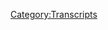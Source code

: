 {{Transcript
    | title         = [[82: Oct. 27-Nov. 9, 2015]]
    | caption       = [https://knowledgefight.libsyn.com/knowledge-fight-oct-27-nov-9-2015 Listen to this episode on Libsyn]
    | episodeNumber = [[82: Oct. 27-Nov. 9, 2015|82]]
    | length        = 03:09:24
}}

{{MessageBox
    | header     = Warning: Bot Generated Content
    | text       = This transcript was automatically generated by transcription software and likely contains many mistakes and misattributions. Please check the audio for definitive quotes, attribution, and context.
    | image      = N3yvass4myg91.webp
    | imagewidth = 50px
    | id         = warning
}}

{{TranscriptBlock
    | name      = Unknown Speaker
    | timestamp = 00:00:00.000
    | text      = Andy in Kansas, you're on the air, thanks for holding.
}}

{{TranscriptBlock
    | name      = Unknown Speaker
    | timestamp = 00:00:04.120
    | text      = Hello Alex, I'm a first time caller, I'm a huge fan, I love your work.
}}

{{TranscriptBlock
    | name      = Unknown Speaker
    | timestamp = 00:00:07.360
    | text      = I love you.
}}

{{TranscriptBlock
    | name      = Unknown Speaker
    | timestamp = 00:00:07.860
    | text      = Hey everybody, welcome back to Knowledge Fight, I'm Dan.
}}

{{TranscriptBlock
    | name      = Unknown Speaker
    | timestamp = 00:00:09.699
    | text      = I'm Jordan!
}}

{{TranscriptBlock
    | name      = Unknown Speaker
    | timestamp = 00:00:10.199
    | text      = We are a couple dudes, I like to sit around, drink novelty beverages, and talk a little bit about Alex Jones.
}}

{{TranscriptBlock
    | name      = Unknown Speaker
    | timestamp = 00:00:14.359
    | text      = That is what we do.
}}

{{TranscriptBlock
    | name      = Unknown Speaker
    | timestamp = 00:00:15.560
    | text      = It is.
}}

{{TranscriptBlock
    | name      = Unknown Speaker
    | timestamp = 00:00:16.059
    | text      = Is there a... let me ask you a question.
}}

{{TranscriptBlock
    | name      = Unknown Speaker
    | timestamp = 00:00:18.600
    | text      = I love Q&A sessions.
}}

{{TranscriptBlock
    | name      = Unknown Speaker
    | timestamp = 00:00:20.719
    | text      = Okay, Dan.
}}

{{TranscriptBlock
    | name      = Unknown Speaker
    | timestamp = 00:00:21.679
    | text      = Yes.
}}

{{TranscriptBlock
    | name      = Unknown Speaker
    | timestamp = 00:00:22.179
    | text      = If you were a bird, what type of bird would you be?
}}

{{TranscriptBlock
    | name      = Unknown Speaker
    | timestamp = 00:00:26.039
    | text      = I'd probably be like Nellie Furtado.
}}

{{TranscriptBlock
    | name      = Unknown Speaker
    | timestamp = 00:00:27.800
    | text      = She's like a bird, she'll only fly away.
}}

{{TranscriptBlock
    | name      = Unknown Speaker
    | timestamp = 00:00:30.199
    | text      = I don't think Nellie Furtado is a bird though.
}}

{{TranscriptBlock
    | name      = Unknown Speaker
    | timestamp = 00:00:33.399
    | text      = She's similar to one.
}}

{{TranscriptBlock
    | name      = Unknown Speaker
    | timestamp = 00:00:34.500
    | text      = Alright, let's try the bid.
}}

{{TranscriptBlock
    | name      = Unknown Speaker
    | timestamp = 00:00:36.600
    | text      = Try again.
}}

{{TranscriptBlock
    | name      = Unknown Speaker
    | timestamp = 00:00:37.100
    | text      = You would be a bird that knows a lot about Alex Jones.
}}

{{TranscriptBlock
    | name      = Unknown Speaker
    | timestamp = 00:00:43.259
    | text      = You can't say him, I follow my nose to propaganda truths.
}}

{{TranscriptBlock
    | name      = Unknown Speaker
    | timestamp = 00:00:46.539
    | text      = And I would be like...
}}

{{TranscriptBlock
    | name      = Unknown Speaker
    | timestamp = 00:00:49.299
    | text      = Trix Rabbit.
}}

{{TranscriptBlock
    | name      = Unknown Speaker
    | timestamp = 00:00:50.060
    | text      = The extinct dodo.
}}

{{TranscriptBlock
    | name      = Unknown Speaker
    | timestamp = 00:00:50.820
    | text      = Okay.
}}

{{TranscriptBlock
    | name      = Unknown Speaker
    | timestamp = 00:00:51.320
    | text      = That's what I would be like.
}}

{{TranscriptBlock
    | name      = Unknown Speaker
    | timestamp = 00:00:52.219
    | text      = You don't know anything about Alex Jones.
}}

{{TranscriptBlock
    | name      = Unknown Speaker
    | timestamp = 00:00:53.079
    | text      = I don't know anything about Alex Jones.
}}

{{TranscriptBlock
    | name      = Unknown Speaker
    | timestamp = 00:00:54.259
    | text      = Jordan, today we are going to be going over a thrilling episode of my investigation into
}}

{{TranscriptBlock
    | name      = Unknown Speaker
    | timestamp = 00:01:00.500
    | text      = what happened to Alex in 2015 to get him to sign up with the Donald Trump for President
}}

{{TranscriptBlock
    | name      = Unknown Speaker
    | timestamp = 00:01:05.439
    | text      = campaign.
}}

{{TranscriptBlock
    | name      = Unknown Speaker
    | timestamp = 00:01:06.439
    | text      = Yes.
}}

{{TranscriptBlock
    | name      = Unknown Speaker
    | timestamp = 00:01:07.439
    | text      = And I legitimately think that all our questions are answered.
}}

{{TranscriptBlock
    | name      = Unknown Speaker
    | timestamp = 00:01:09.939
    | text      = You think it's done?
}}

{{TranscriptBlock
    | name      = Unknown Speaker
    | timestamp = 00:01:11.200
    | text      = I think it's done.
}}

{{TranscriptBlock
    | name      = Unknown Speaker
    | timestamp = 00:01:12.200
    | text      = You think we got it?
}}

{{TranscriptBlock
    | name      = Unknown Speaker
    | timestamp = 00:01:13.200
    | text      = I think we're done.
}}

{{TranscriptBlock
    | name      = Unknown Speaker
    | timestamp = 00:01:14.200
    | text      = We're there.
}}

{{TranscriptBlock
    | name      = Unknown Speaker
    | timestamp = 00:01:15.200
    | text      = Or are you just, are you done?
}}

{{TranscriptBlock
    | name      = Unknown Speaker
    | timestamp = 00:01:16.459
    | text      = I'm done.
}}

{{TranscriptBlock
    | name      = Unknown Speaker
    | timestamp = 00:01:17.939
    | text      = No, I don't think we're done-done, let's say.
}}

{{TranscriptBlock
    | name      = Unknown Speaker
    | timestamp = 00:01:22.659
    | text      = But I think all of the questions that I started this investigation with are officially answered.
}}

{{TranscriptBlock
    | name      = Unknown Speaker
    | timestamp = 00:01:27.939
    | text      = Okay.
}}

{{TranscriptBlock
    | name      = Unknown Speaker
    | timestamp = 00:01:28.939
    | text      = I don't have any more questions about why Alex Jones joined Team Trump.
}}

{{TranscriptBlock
    | name      = Unknown Speaker
    | timestamp = 00:01:32.939
    | text      = Putin.
}}

{{TranscriptBlock
    | name      = Unknown Speaker
    | timestamp = 00:01:33.939
    | text      = Yep.
}}

{{TranscriptBlock
    | name      = Unknown Speaker
    | timestamp = 00:01:34.939
    | text      = Yep.
}}

{{TranscriptBlock
    | name      = Unknown Speaker
    | timestamp = 00:01:35.939
    | text      = Big part of it, Vladimir Putin.
}}

{{TranscriptBlock
    | name      = Unknown Speaker
    | timestamp = 00:01:36.939
    | text      = Wow.
}}

{{TranscriptBlock
    | name      = Unknown Speaker
    | timestamp = 00:01:37.939
    | text      = For those of you who have not been following along to every, the last 17 installments-
}}

{{TranscriptBlock
    | name      = Unknown Speaker
    | timestamp = 00:01:42.019
    | text      = Yeah, the what we thought was going to be maybe two episodes.
}}

{{TranscriptBlock
    | name      = Unknown Speaker
    | timestamp = 00:01:46.219
    | text      = I thought five.
}}

{{TranscriptBlock
    | name      = Unknown Speaker
    | timestamp = 00:01:48.659
    | text      = Where we last left off, Alex Jones was in full support of Putin and Russia mode.
}}

{{TranscriptBlock
    | name      = Unknown Speaker
    | timestamp = 00:01:55.859
    | text      = Still not all the way in support of Russia.
}}

{{TranscriptBlock
    | name      = Unknown Speaker
    | timestamp = 00:01:58.099
    | text      = Quite, though.
}}

{{TranscriptBlock
    | name      = Unknown Speaker
    | timestamp = 00:01:59.099
    | text      = I mean, no, no, no, I meant Trump, not Russia.
}}

{{TranscriptBlock
    | name      = Unknown Speaker
    | timestamp = 00:02:01.739
    | text      = No, he has not made any real evolution in the past three or four months in 2015 in terms
}}

{{TranscriptBlock
    | name      = Unknown Speaker
    | timestamp = 00:02:07.540
    | text      = of saying that he likes what he says, but he doesn't trust him.
}}

{{TranscriptBlock
    | name      = Unknown Speaker
    | timestamp = 00:02:10.620
    | text      = Yeah.
}}

{{TranscriptBlock
    | name      = Unknown Speaker
    | timestamp = 00:02:11.620
    | text      = He doesn't think he can trust him because he's supported Hillary in the past, X, Y,
}}

{{TranscriptBlock
    | name      = Unknown Speaker
    | timestamp = 00:02:14.780
    | text      = and Z.
}}

{{TranscriptBlock
    | name      = Unknown Speaker
    | timestamp = 00:02:15.780
    | text      = Gotta hear that.
}}

{{TranscriptBlock
    | name      = Unknown Speaker
    | timestamp = 00:02:16.780
    | text      = Mob.
}}

{{TranscriptBlock
    | name      = Unknown Speaker
    | timestamp = 00:02:17.780
    | text      = He's supported Bullshirt, the mob connections thing.
}}

{{TranscriptBlock
    | name      = Unknown Speaker
    | timestamp = 00:02:20.020
    | text      = He's supported assault weapons bans in the past.
}}

{{TranscriptBlock
    | name      = Unknown Speaker
    | timestamp = 00:02:22.900
    | text      = Can't have that.
}}

{{TranscriptBlock
    | name      = Unknown Speaker
    | timestamp = 00:02:23.900
    | text      = Guns.
}}

{{TranscriptBlock
    | name      = Unknown Speaker
    | timestamp = 00:02:24.900
    | text      = There are all these things.
}}

{{TranscriptBlock
    | name      = Unknown Speaker
    | timestamp = 00:02:25.900
    | text      = Alex Jones fully supports Vladimir Putin and Russia, and all of their actions in the world
}}

{{TranscriptBlock
    | name      = Unknown Speaker
    | timestamp = 00:02:31.219
    | text      = is clearly swayed by Russian propaganda and has not yet supported Donald Trump.
}}

{{TranscriptBlock
    | name      = Unknown Speaker
    | timestamp = 00:02:37.819
    | text      = Right.
}}

{{TranscriptBlock
    | name      = Unknown Speaker
    | timestamp = 00:02:38.819
    | text      = So also where we last left off, David Knight was hosting for about a week.
}}

{{TranscriptBlock
    | name      = Unknown Speaker
    | timestamp = 00:02:43.039
    | text      = So really the question is like, when does RT start supporting Trump?
}}

{{TranscriptBlock
    | name      = Unknown Speaker
    | timestamp = 00:02:47.180
    | text      = That is the question.
}}

{{TranscriptBlock
    | name      = Unknown Speaker
    | timestamp = 00:02:48.180
    | text      = That's pretty much it.
}}

{{TranscriptBlock
    | name      = Unknown Speaker
    | timestamp = 00:02:49.180
    | text      = And I actually know the answer to that, and we have not gotten there yet.
}}

{{TranscriptBlock
    | name      = Unknown Speaker
    | timestamp = 00:02:52.340
    | text      = Okay.
}}

{{TranscriptBlock
    | name      = Unknown Speaker
    | timestamp = 00:02:53.340
    | text      = It's pretty clear.
}}

{{TranscriptBlock
    | name      = Unknown Speaker
    | timestamp = 00:02:55.180
    | text      = The moment that happens, all of a sudden Alex does?
}}

{{TranscriptBlock
    | name      = Unknown Speaker
    | timestamp = 00:02:58.620
    | text      = No.
}}

{{TranscriptBlock
    | name      = Unknown Speaker
    | timestamp = 00:02:59.620
    | text      = Spoiler alert, Alex is a little bit ahead of Russian state media as it relates to supporting
}}

{{TranscriptBlock
    | name      = Unknown Speaker
    | timestamp = 00:03:06.419
    | text      = Donald Trump.
}}

{{TranscriptBlock
    | name      = Unknown Speaker
    | timestamp = 00:03:07.419
    | text      = But I don't want to tip my cards too hard because our investigation today will be covering
}}

{{TranscriptBlock
    | name      = Unknown Speaker
    | timestamp = 00:03:12.099
    | text      = the dates of October 27th, 2015 to November 9th, 2017 or 2015, it's not two years.
}}

{{TranscriptBlock
    | name      = Unknown Speaker
    | timestamp = 00:03:20.580
    | text      = That would be too much.
}}

{{TranscriptBlock
    | name      = Unknown Speaker
    | timestamp = 00:03:21.860
    | text      = That's a long investigation.
}}

{{TranscriptBlock
    | name      = Unknown Speaker
    | timestamp = 00:03:22.939
    | text      = And it would involve the future.
}}

{{TranscriptBlock
    | name      = Unknown Speaker
    | timestamp = 00:03:27.939
    | text      = But before we get into our investigation today in earnest, I'd like to give a shout out to
}}

{{TranscriptBlock
    | name      = Unknown Speaker
    | timestamp = 00:03:32.560
    | text      = a couple of new policy wonks.
}}

{{TranscriptBlock
    | name      = Unknown Speaker
    | timestamp = 00:03:34.219
    | text      = Oh shit.
}}

{{TranscriptBlock
    | name      = Unknown Speaker
    | timestamp = 00:03:35.219
    | text      = What's going on out there, Doug?
}}

{{TranscriptBlock
    | name      = Unknown Speaker
    | timestamp = 00:03:36.620
    | text      = I'm a policy wonk.
}}

{{TranscriptBlock
    | name      = Unknown Speaker
    | timestamp = 00:03:37.879
    | text      = Thank you so much for joining up with the team.
}}

{{TranscriptBlock
    | name      = Unknown Speaker
    | timestamp = 00:03:39.979
    | text      = Thanks Doug.
}}

{{TranscriptBlock
    | name      = Unknown Speaker
    | timestamp = 00:03:40.979
    | text      = I'd like to give a shout out to Maria.
}}

{{TranscriptBlock
    | name      = Unknown Speaker
    | timestamp = 00:03:42.780
    | text      = What's going on out there?
}}

{{TranscriptBlock
    | name      = Unknown Speaker
    | timestamp = 00:03:43.819
    | text      = I'm a policy wonk.
}}

{{TranscriptBlock
    | name      = Unknown Speaker
    | timestamp = 00:03:45.099
    | text      = Congratulations to you both on becoming policy wonks.
}}

{{TranscriptBlock
    | name      = Unknown Speaker
    | timestamp = 00:03:47.580
    | text      = Very much.
}}

{{TranscriptBlock
    | name      = Unknown Speaker
    | timestamp = 00:03:48.580
    | text      = Very exciting stuff.
}}

{{TranscriptBlock
    | name      = Unknown Speaker
    | timestamp = 00:03:49.580
    | text      = If you would like to become a policy wonk, you may do so by going to our website, knowledgefight.com,
}}

{{TranscriptBlock
    | name      = Unknown Speaker
    | timestamp = 00:03:54.419
    | text      = clicking the support the show button, and you'll be a policy wonk.
}}

{{TranscriptBlock
    | name      = Unknown Speaker
    | timestamp = 00:03:58.740
    | text      = Also, before we start, we should-
}}

{{TranscriptBlock
    | name      = Unknown Speaker
    | timestamp = 00:04:02.979
    | text      = You actually don't have to donate, you just click the button and it takes a random amount
}}

{{TranscriptBlock
    | name      = Unknown Speaker
    | timestamp = 00:04:07.080
    | text      = of money away from you.
}}

{{TranscriptBlock
    | name      = Unknown Speaker
    | timestamp = 00:04:08.740
    | text      = Just like the pants.
}}

{{TranscriptBlock
    | name      = Unknown Speaker
    | timestamp = 00:04:09.740
    | text      = You just order them and then whatever shows up, shows up.
}}

{{TranscriptBlock
    | name      = Unknown Speaker
    | timestamp = 00:04:14.259
    | text      = And we have a patriot anthem that we've written about our support the show button.
}}

{{TranscriptBlock
    | name      = Unknown Speaker
    | timestamp = 00:04:18.459
    | text      = I hate it when jobs go south.
}}

{{TranscriptBlock
    | name      = Unknown Speaker
    | timestamp = 00:04:21.740
    | text      = I'm looking for a button that won't screw over my family.
}}

{{TranscriptBlock
    | name      = Unknown Speaker
    | timestamp = 00:04:29.459
    | text      = Knowledge Fight buttons guaranteed to not screw over your family.
}}

{{TranscriptBlock
    | name      = Unknown Speaker
    | timestamp = 00:04:32.060
    | text      = That's not going to make sense to anyone who hasn't listened to a bunch of this show.
}}

{{TranscriptBlock
    | name      = Unknown Speaker
    | timestamp = 00:04:35.740
    | text      = So also, I need to make this announcement.
}}

{{TranscriptBlock
    | name      = Unknown Speaker
    | timestamp = 00:04:37.740
    | text      = We've been flirting and teasing around with the idea that there's something big coming.
}}

{{TranscriptBlock
    | name      = Unknown Speaker
    | timestamp = 00:04:41.740
    | text      = Here's what it is.
}}

{{TranscriptBlock
    | name      = Unknown Speaker
    | timestamp = 00:04:43.019
    | text      = We are now going to be broadcasting live every night at 8pm central.
}}

{{TranscriptBlock
    | name      = Unknown Speaker
    | timestamp = 00:04:49.139
    | text      = Not every night.
}}

{{TranscriptBlock
    | name      = Unknown Speaker
    | timestamp = 00:04:50.139
    | text      = Not the weekends.
}}

{{TranscriptBlock
    | name      = Unknown Speaker
    | timestamp = 00:04:51.139
    | text      = Monday through Thursday at least.
}}

{{TranscriptBlock
    | name      = Unknown Speaker
    | timestamp = 00:04:52.139
    | text      = Right.
}}

{{TranscriptBlock
    | name      = Unknown Speaker
    | timestamp = 00:04:53.139
    | text      = We will be broadcasting from 8 till question mark, live on the internet, video, audio,
}}

{{TranscriptBlock
    | name      = Unknown Speaker
    | timestamp = 00:04:59.980
    | text      = all of it.
}}

{{TranscriptBlock
    | name      = Unknown Speaker
    | timestamp = 00:05:00.980
    | text      = You can find our feed at twitch.tv slash knowledgefight.
}}

{{TranscriptBlock
    | name      = Unknown Speaker
    | timestamp = 00:05:05.860
    | text      = We are going to be going over current day Alex Jones, keeping up with what bullshit
}}

{{TranscriptBlock
    | name      = Unknown Speaker
    | timestamp = 00:05:10.779
    | text      = he's spilling every day.
}}

{{TranscriptBlock
    | name      = Unknown Speaker
    | timestamp = 00:05:12.540
    | text      = We're going to try and make this Knowledge Fight more robust, take it into the info war
}}

{{TranscriptBlock
    | name      = Unknown Speaker
    | timestamp = 00:05:18.060
    | text      = arena.
}}

{{TranscriptBlock
    | name      = Unknown Speaker
    | timestamp = 00:05:19.060
    | text      = Jordan, you're staring at me weirdly.
}}

{{TranscriptBlock
    | name      = Unknown Speaker
    | timestamp = 00:05:21.060
    | text      = What am I supposed to say?
}}

{{TranscriptBlock
    | name      = Unknown Speaker
    | timestamp = 00:05:23.959
    | text      = You're very excited.
}}

{{TranscriptBlock
    | name      = Unknown Speaker
    | timestamp = 00:05:25.220
    | text      = So excited.
}}

{{TranscriptBlock
    | name      = Unknown Speaker
    | timestamp = 00:05:26.220
    | text      = You're very excited.
}}

{{TranscriptBlock
    | name      = Unknown Speaker
    | timestamp = 00:05:27.620
    | text      = It's frightening.
}}

{{TranscriptBlock
    | name      = Unknown Speaker
    | timestamp = 00:05:28.620
    | text      = For years and years I've wanted to do, first of all, a live thing.
}}

{{TranscriptBlock
    | name      = Unknown Speaker
    | timestamp = 00:05:31.500
    | text      = I've wanted to do a radio show, and eventually we'll work in the ability to take calls and
}}

{{TranscriptBlock
    | name      = Unknown Speaker
    | timestamp = 00:05:36.060
    | text      = stuff like that.
}}

{{TranscriptBlock
    | name      = Unknown Speaker
    | timestamp = 00:05:39.060
    | text      = This possibility that we can get it into that sort of thing as opposed to us sitting around
}}

{{TranscriptBlock
    | name      = Unknown Speaker
    | timestamp = 00:05:44.720
    | text      = for three hours and then releasing it the next day or whatever, it really excites me.
}}

{{TranscriptBlock
    | name      = Unknown Speaker
    | timestamp = 00:05:50.899
    | text      = It's almost like we have to do it because with the 2015 investigation, fine, we release
}}

{{TranscriptBlock
    | name      = Unknown Speaker
    | timestamp = 00:05:59.300
    | text      = it two days later, and yeah, it's still the past.
}}

{{TranscriptBlock
    | name      = Unknown Speaker
    | timestamp = 00:06:02.980
    | text      = But when we do a present day episode, you release it the next day and you're like, well,
}}

{{TranscriptBlock
    | name      = Unknown Speaker
    | timestamp = 00:06:08.459
    | text      = all of that stuff means nothing anymore.
}}

{{TranscriptBlock
    | name      = Unknown Speaker
    | timestamp = 00:06:10.300
    | text      = Alex has jumped to a whole other narrative.
}}

{{TranscriptBlock
    | name      = Unknown Speaker
    | timestamp = 00:06:12.259
    | text      = Yeah, exactly.
}}

{{TranscriptBlock
    | name      = Unknown Speaker
    | timestamp = 00:06:13.379
    | text      = Or there's another hurricane coming.
}}

{{TranscriptBlock
    | name      = Unknown Speaker
    | timestamp = 00:06:15.139
    | text      = It's a lot like how the New York Times and the Washington Post are like, Trump is great
}}

{{TranscriptBlock
    | name      = Unknown Speaker
    | timestamp = 00:06:20.500
    | text      = now.
}}

{{TranscriptBlock
    | name      = Unknown Speaker
    | timestamp = 00:06:21.500
    | text      = He's a fucking lunatist.
}}

{{TranscriptBlock
    | name      = Unknown Speaker
    | timestamp = 00:06:22.500
    | text      = Trump is an independent.
}}

{{TranscriptBlock
    | name      = Unknown Speaker
    | timestamp = 00:06:23.500
    | text      = Yeah, yeah, yeah.
}}

{{TranscriptBlock
    | name      = Unknown Speaker
    | timestamp = 00:06:24.500
    | text      = I mean, he's still a Nazi, but he's an independent Nazi.
}}

{{TranscriptBlock
    | name      = Unknown Speaker
    | timestamp = 00:06:28.259
    | text      = That's also another one of the reasons why I feel very compelled to do this now, because
}}

{{TranscriptBlock
    | name      = Unknown Speaker
    | timestamp = 00:06:31.920
    | text      = I think we're about to enter a really interesting period that will test Alex Jones's commitment
}}

{{TranscriptBlock
    | name      = Unknown Speaker
    | timestamp = 00:06:37.939
    | text      = to Donald Trump because of the debt ceiling situation and people saying that Trump is,
}}

{{TranscriptBlock
    | name      = Unknown Speaker
    | timestamp = 00:06:43.180
    | text      = he's a true independent.
}}

{{TranscriptBlock
    | name      = Unknown Speaker
    | timestamp = 00:06:44.300
    | text      = He's working with the Democrats.
}}

{{TranscriptBlock
    | name      = Unknown Speaker
    | timestamp = 00:06:45.699
    | text      = I fucking hate people.
}}

{{TranscriptBlock
    | name      = Unknown Speaker
    | timestamp = 00:06:46.819
    | text      = I hate these people.
}}

{{TranscriptBlock
    | name      = Unknown Speaker
    | timestamp = 00:06:47.819
    | text      = I know.
}}

{{TranscriptBlock
    | name      = Unknown Speaker
    | timestamp = 00:06:48.819
    | text      = Our media is fucking worthless.
}}

{{TranscriptBlock
    | name      = Unknown Speaker
    | timestamp = 00:06:49.819
    | text      = It's nonsense.
}}

{{TranscriptBlock
    | name      = Unknown Speaker
    | timestamp = 00:06:50.819
    | text      = They are worthless.
}}

{{TranscriptBlock
    | name      = Unknown Speaker
    | timestamp = 00:06:51.819
    | text      = But the mind boggling thing is that, like, I kind of get it because it's like, dude,
}}

{{TranscriptBlock
    | name      = Unknown Speaker
    | timestamp = 00:06:58.220
    | text      = we have a Nazi in the White House.
}}

{{TranscriptBlock
    | name      = Unknown Speaker
    | timestamp = 00:06:59.860
    | text      = We can't just every day be like, guys, Nazi, guys, Nazi, he's a Nazi, guys, Nazi.
}}

{{TranscriptBlock
    | name      = Unknown Speaker
    | timestamp = 00:07:06.180
    | text      = Are you paying attention?
}}

{{TranscriptBlock
    | name      = Unknown Speaker
    | timestamp = 00:07:07.180
    | text      = He's a Nazi.
}}

{{TranscriptBlock
    | name      = Unknown Speaker
    | timestamp = 00:07:08.180
    | text      = Focus.
}}

{{TranscriptBlock
    | name      = Unknown Speaker
    | timestamp = 00:07:09.180
    | text      = So they're just trying to get like a different narrative.
}}

{{TranscriptBlock
    | name      = Unknown Speaker
    | timestamp = 00:07:11.379
    | text      = They're just bored.
}}

{{TranscriptBlock
    | name      = Unknown Speaker
    | timestamp = 00:07:12.379
    | text      = And much like we end up being a lot of the time with Alex.
}}

{{TranscriptBlock
    | name      = Unknown Speaker
    | timestamp = 00:07:15.060
    | text      = Yeah, exactly.
}}

{{TranscriptBlock
    | name      = Unknown Speaker
    | timestamp = 00:07:16.060
    | text      = But that's why we talk about Project Camelot sometimes, which I wish the video would just
}}

{{TranscriptBlock
    | name      = Unknown Speaker
    | timestamp = 00:07:21.180
    | text      = do.
}}

{{TranscriptBlock
    | name      = Unknown Speaker
    | timestamp = 00:07:22.180
    | text      = Rather than pretending that Alex is fine today.
}}

{{TranscriptBlock
    | name      = Unknown Speaker
    | timestamp = 00:07:24.819
    | text      = Right, right.
}}

{{TranscriptBlock
    | name      = Unknown Speaker
    | timestamp = 00:07:25.819
    | text      = Because Alex supports weed legalization, so Alex is a true independent now.
}}

{{TranscriptBlock
    | name      = Unknown Speaker
    | timestamp = 00:07:30.379
    | text      = He's definitely not a white supremacist.
}}

{{TranscriptBlock
    | name      = Unknown Speaker
    | timestamp = 00:07:32.339
    | text      = He's working with the Democrats.
}}

{{TranscriptBlock
    | name      = Unknown Speaker
    | timestamp = 00:07:34.579
    | text      = Fuck you, Washington Post.
}}

{{TranscriptBlock
    | name      = Unknown Speaker
    | timestamp = 00:07:36.139
    | text      = New York Times, I expect this bullshit from you.
}}

{{TranscriptBlock
    | name      = Unknown Speaker
    | timestamp = 00:07:38.860
    | text      = You guys are garbage.
}}

{{TranscriptBlock
    | name      = Unknown Speaker
    | timestamp = 00:07:40.500
    | text      = Washington Post, you're supposed to be better than this.
}}

{{TranscriptBlock
    | name      = Unknown Speaker
    | timestamp = 00:07:43.459
    | text      = Theoretically.
}}

{{TranscriptBlock
    | name      = Unknown Speaker
    | timestamp = 00:07:44.459
    | text      = We hoped for more.
}}

{{TranscriptBlock
    | name      = Unknown Speaker
    | timestamp = 00:07:45.459
    | text      = Yeah.
}}

{{TranscriptBlock
    | name      = Unknown Speaker
    | timestamp = 00:07:46.459
    | text      = So that's all to say that we will be live at Twitch.tv.
}}

{{TranscriptBlock
    | name      = Unknown Speaker
    | timestamp = 00:07:51.379
    | text      = Jordan will be joining me on tonight's show when you're listening to this, will be Monday.
}}

{{TranscriptBlock
    | name      = Unknown Speaker
    | timestamp = 00:07:55.259
    | text      = We will be live at 8 p.m. Central Time.
}}

{{TranscriptBlock
    | name      = Unknown Speaker
    | timestamp = 00:07:58.699
    | text      = But because of your work schedule with the comedy.
}}

{{TranscriptBlock
    | name      = Unknown Speaker
    | timestamp = 00:08:01.220
    | text      = That's 9 Eastern.
}}

{{TranscriptBlock
    | name      = Unknown Speaker
    | timestamp = 00:08:02.220
    | text      = Right.
}}

{{TranscriptBlock
    | name      = Unknown Speaker
    | timestamp = 00:08:03.220
    | text      = I think people can figure that out.
}}

{{TranscriptBlock
    | name      = Unknown Speaker
    | timestamp = 00:08:04.220
    | text      = It is 7 Mountain Time.
}}

{{TranscriptBlock
    | name      = Unknown Speaker
    | timestamp = 00:08:06.019
    | text      = It is 6 o'clock Pacific Time.
}}

{{TranscriptBlock
    | name      = Unknown Speaker
    | timestamp = 00:08:07.819
    | text      = You're very much underestimating our audience.
}}

{{TranscriptBlock
    | name      = Unknown Speaker
    | timestamp = 00:08:09.860
    | text      = 5 o'clock, the middle of the Pacific Ocean Time.
}}

{{TranscriptBlock
    | name      = Unknown Speaker
    | timestamp = 00:08:12.899
    | text      = What time is it in Bucharest?
}}

{{TranscriptBlock
    | name      = Unknown Speaker
    | timestamp = 00:08:15.180
    | text      = It is...
}}

{{TranscriptBlock
    | name      = Unknown Speaker
    | timestamp = 00:08:16.180
    | text      = You don't know!
}}

{{TranscriptBlock
    | name      = Unknown Speaker
    | timestamp = 00:08:17.180
    | text      = It's 4.
}}

{{TranscriptBlock
    | name      = Unknown Speaker
    | timestamp = 00:08:18.180
    | text      = Okay.
}}

{{TranscriptBlock
    | name      = Unknown Speaker
    | timestamp = 00:08:19.180
    | text      = 4 p.m. or 4 a.m., whichever you prefer.
}}

{{TranscriptBlock
    | name      = Unknown Speaker
    | timestamp = 00:08:21.620
    | text      = It's simultaneously both.
}}

{{TranscriptBlock
    | name      = Unknown Speaker
    | timestamp = 00:08:23.620
    | text      = Bucharest, Romania is a magical place.
}}

{{TranscriptBlock
    | name      = Unknown Speaker
    | timestamp = 00:08:26.699
    | text      = Exactly.
}}

{{TranscriptBlock
    | name      = Unknown Speaker
    | timestamp = 00:08:27.699
    | text      = So if you'd like to join us there, that would be wonderful.
}}

{{TranscriptBlock
    | name      = Unknown Speaker
    | timestamp = 00:08:30.420
    | text      = Because of your work schedule with the stand-up comedy this month, there will be other folks,
}}

{{TranscriptBlock
    | name      = Unknown Speaker
    | timestamp = 00:08:34.460
    | text      = like Matt Riggs will be coming in this week, and other folks to be determined.
}}

{{TranscriptBlock
    | name      = Unknown Speaker
    | timestamp = 00:08:38.500
    | text      = TBD!
}}

{{TranscriptBlock
    | name      = Unknown Speaker
    | timestamp = 00:08:39.500
    | text      = TBD!
}}

{{TranscriptBlock
    | name      = Unknown Speaker
    | timestamp = 00:08:40.500
    | text      = So I hope you'll enjoy that and come along for the ride.
}}

{{TranscriptBlock
    | name      = Unknown Speaker
    | timestamp = 00:08:45.299
    | text      = And then, yeah, as my schedule changes, I will be able to drop in more, but it still
}}

{{TranscriptBlock
    | name      = Unknown Speaker
    | timestamp = 00:08:50.059
    | text      = won't be, I can't be here every night, otherwise I'll go broke and die.
}}

{{TranscriptBlock
    | name      = Unknown Speaker
    | timestamp = 00:08:53.700
    | text      = And crazy.
}}

{{TranscriptBlock
    | name      = Unknown Speaker
    | timestamp = 00:08:54.700
    | text      = And as functionality increases, we'll be able to take phone calls, we'll be able to have
}}

{{TranscriptBlock
    | name      = Unknown Speaker
    | timestamp = 00:08:57.980
    | text      = you call in instead of having to come all the way over here.
}}

{{TranscriptBlock
    | name      = Unknown Speaker
    | timestamp = 00:09:01.220
    | text      = All the way over here from where my girlfriend lives, a block away.
}}

{{TranscriptBlock
    | name      = Unknown Speaker
    | timestamp = 00:09:06.500
    | text      = But be that as it may, Jordan, let's stop fucking around and get to the investigation.
}}

{{TranscriptBlock
    | name      = Unknown Speaker
    | timestamp = 00:09:10.259
    | text      = That's what people want to hear, they want to hear some Alex Jones.
}}

{{TranscriptBlock
    | name      = Unknown Speaker
    | timestamp = 00:09:12.980
    | text      = I don't know if they do.
}}

{{TranscriptBlock
    | name      = Unknown Speaker
    | timestamp = 00:09:14.980
    | text      = That would be a fun reaction, like a review on iTunes is like, too much Alex Jones, love
}}

{{TranscriptBlock
    | name      = Unknown Speaker
    | timestamp = 00:09:22.740
    | text      = the guys talking, hate it when Alex Jones talks.
}}

{{TranscriptBlock
    | name      = Unknown Speaker
    | timestamp = 00:09:25.740
    | text      = Why is this Alex Jones show?
}}

{{TranscriptBlock
    | name      = Unknown Speaker
    | timestamp = 00:09:27.139
    | text      = Play clips of him.
}}

{{TranscriptBlock
    | name      = Unknown Speaker
    | timestamp = 00:09:29.019
    | text      = So like I said, we're starting on the 27th, and this is coming off a good almost week
}}

{{TranscriptBlock
    | name      = Unknown Speaker
    | timestamp = 00:09:33.840
    | text      = of David Knight hosting while Alex is on a vacation, or meeting with people, it's unclear.
}}

{{TranscriptBlock
    | name      = Unknown Speaker
    | timestamp = 00:09:39.179
    | text      = He claims he was investigating something, but he never says what, and it's unimportant.
}}

{{TranscriptBlock
    | name      = Unknown Speaker
    | timestamp = 00:09:45.460
    | text      = The 27th, Alex Jones shows back up, and he gets on air, and it's one of the least inspired
}}

{{TranscriptBlock
    | name      = Unknown Speaker
    | timestamp = 00:09:51.340
    | text      = three hours of broadcasting I've ever heard in my life.
}}

{{TranscriptBlock
    | name      = Unknown Speaker
    | timestamp = 00:09:53.820
    | text      = He's come off vacation!
}}

{{TranscriptBlock
    | name      = Unknown Speaker
    | timestamp = 00:09:54.820
    | text      = Or investigation.
}}

{{TranscriptBlock
    | name      = Unknown Speaker
    | timestamp = 00:09:55.820
    | text      = If you look at my notes right here, this episode sucks.
}}

{{TranscriptBlock
    | name      = Unknown Speaker
    | timestamp = 00:09:59.419
    | text      = That's a great note.
}}

{{TranscriptBlock
    | name      = Unknown Speaker
    | timestamp = 00:10:00.419
    | text      = He keeps trying to get to news, but he just is like, I was walking around the mountains,
}}

{{TranscriptBlock
    | name      = Unknown Speaker
    | timestamp = 00:10:05.980
    | text      = and people love me.
}}

{{TranscriptBlock
    | name      = Unknown Speaker
    | timestamp = 00:10:10.379
    | text      = I was on vacation, and people just kept coming up to me and saying, Alex, you're great.
}}

{{TranscriptBlock
    | name      = Unknown Speaker
    | timestamp = 00:10:13.940
    | text      = I was just basking in the appreciation of the common people, i.e. you.
}}

{{TranscriptBlock
    | name      = Unknown Speaker
    | timestamp = 00:10:18.940
    | text      = Yeah, and so I don't have any clips of this episode, because it's terrible.
}}

{{TranscriptBlock
    | name      = Unknown Speaker
    | timestamp = 00:10:22.659
    | text      = And the episode ends, or at least a big part of the body of it, is an interview with a
}}

{{TranscriptBlock
    | name      = Unknown Speaker
    | timestamp = 00:10:27.059
    | text      = guy who's the vitamin lawyer.
}}

{{TranscriptBlock
    | name      = Unknown Speaker
    | timestamp = 00:10:29.340
    | text      = The vitamin lawyer.
}}

{{TranscriptBlock
    | name      = Unknown Speaker
    | timestamp = 00:10:30.340
    | text      = Yes, and it's all about how people are trying to make Alex's supplements illegal, and how
}}

{{TranscriptBlock
    | name      = Unknown Speaker
    | timestamp = 00:10:34.919
    | text      = they're fighting back against that.
}}

{{TranscriptBlock
    | name      = Unknown Speaker
    | timestamp = 00:10:36.419
    | text      = It's a long sales pitch couched as a legal PSA.
}}

{{TranscriptBlock
    | name      = Unknown Speaker
    | timestamp = 00:10:40.779
    | text      = So we skip everything in the 27th, and we move along to the 28th, which is where we
}}

{{TranscriptBlock
    | name      = Unknown Speaker
    | timestamp = 00:10:45.980
    | text      = will start in earnest.
}}

{{TranscriptBlock
    | name      = Unknown Speaker
    | timestamp = 00:10:48.220
    | text      = Alex Jones is hot on the PC brigade at this point.
}}

{{TranscriptBlock
    | name      = Unknown Speaker
    | timestamp = 00:10:51.179
    | text      = Oh no!
}}

{{TranscriptBlock
    | name      = Unknown Speaker
    | timestamp = 00:10:52.179
    | text      = People really don't like political correctness, Dan.
}}

{{TranscriptBlock
    | name      = Unknown Speaker
    | timestamp = 00:10:54.179
    | text      = They certainly don't.
}}

{{TranscriptBlock
    | name      = Unknown Speaker
    | timestamp = 00:10:55.360
    | text      = It's terrible.
}}

{{TranscriptBlock
    | name      = Unknown Speaker
    | timestamp = 00:10:56.360
    | text      = And so Alex starts off the show in that headspace, and he lists off a number of political correctness
}}

{{TranscriptBlock
    | name      = Unknown Speaker
    | timestamp = 00:11:01.019
    | text      = grievances that he has.
}}

{{TranscriptBlock
    | name      = Unknown Speaker
    | timestamp = 00:11:02.940
    | text      = I want you to keep track of how many of these are real.
}}

{{TranscriptBlock
    | name      = Unknown Speaker
    | timestamp = 00:11:06.940
    | text      = There basically is no free speech now on these campuses, and the young people are competing
}}

{{TranscriptBlock
    | name      = Unknown Speaker
    | timestamp = 00:11:13.539
    | text      = with each other to see who can destroy more language, who can call people out, who can
}}

{{TranscriptBlock
    | name      = Unknown Speaker
    | timestamp = 00:11:19.659
    | text      = dominate and control.
}}

{{TranscriptBlock
    | name      = Unknown Speaker
    | timestamp = 00:11:20.980
    | text      = It's a bunch of bullies.
}}

{{TranscriptBlock
    | name      = Unknown Speaker
    | timestamp = 00:11:23.379
    | text      = Ignorant bullies of every race, color, and creed who have joined this political correctness
}}

{{TranscriptBlock
    | name      = Unknown Speaker
    | timestamp = 00:11:28.620
    | text      = cult.
}}

{{TranscriptBlock
    | name      = Unknown Speaker
    | timestamp = 00:11:30.220
    | text      = And now it's going into overdrive.
}}

{{TranscriptBlock
    | name      = Unknown Speaker
    | timestamp = 00:11:32.399
    | text      = You're not going to dress as Caitlyn Jenner, well that's it, I am.
}}

{{TranscriptBlock
    | name      = Unknown Speaker
    | timestamp = 00:11:36.899
    | text      = You are not going to use brown paper bags, yes I am.
}}

{{TranscriptBlock
    | name      = Unknown Speaker
    | timestamp = 00:11:41.779
    | text      = You are not going to use the word mother or father, yes I am.
}}

{{TranscriptBlock
    | name      = Unknown Speaker
    | timestamp = 00:11:46.440
    | text      = You are not going to defend yourself, yes I am.
}}

{{TranscriptBlock
    | name      = Unknown Speaker
    | timestamp = 00:11:48.539
    | text      = You are not going to criticize Obamacare, we'll call you a racist.
}}

{{TranscriptBlock
    | name      = Unknown Speaker
    | timestamp = 00:11:51.059
    | text      = Well you know what, go ahead, I don't care.
}}

{{TranscriptBlock
    | name      = Unknown Speaker
    | timestamp = 00:11:53.779
    | text      = None of those are real.
}}

{{TranscriptBlock
    | name      = Unknown Speaker
    | timestamp = 00:11:54.860
    | text      = Okay.
}}

{{TranscriptBlock
    | name      = Unknown Speaker
    | timestamp = 00:11:55.860
    | text      = None of those are real things.
}}

{{TranscriptBlock
    | name      = Unknown Speaker
    | timestamp = 00:11:58.100
    | text      = When you hear people on campuses are competing to see who can destroy more of the language,
}}

{{TranscriptBlock
    | name      = Unknown Speaker
    | timestamp = 00:12:05.460
    | text      = what do you see?
}}

{{TranscriptBlock
    | name      = Unknown Speaker
    | timestamp = 00:12:06.460
    | text      = I remember when I was in college, I destroyed gerunds.
}}

{{TranscriptBlock
    | name      = Unknown Speaker
    | timestamp = 00:12:12.740
    | text      = No one was able to use any ing verbs.
}}

{{TranscriptBlock
    | name      = Unknown Speaker
    | timestamp = 00:12:15.539
    | text      = That's a good call.
}}

{{TranscriptBlock
    | name      = Unknown Speaker
    | timestamp = 00:12:16.539
    | text      = Yeah, I'm jumping.
}}

{{TranscriptBlock
    | name      = Unknown Speaker
    | timestamp = 00:12:17.539
    | text      = No you're not!
}}

{{TranscriptBlock
    | name      = Unknown Speaker
    | timestamp = 00:12:18.539
    | text      = I'll be goddamned!
}}

{{TranscriptBlock
    | name      = Unknown Speaker
    | timestamp = 00:12:19.620
    | text      = You say I jump!
}}

{{TranscriptBlock
    | name      = Unknown Speaker
    | timestamp = 00:12:20.899
    | text      = I have jumped!
}}

{{TranscriptBlock
    | name      = Unknown Speaker
    | timestamp = 00:12:22.899
    | text      = Use the passive voice!
}}

{{TranscriptBlock
    | name      = Unknown Speaker
    | timestamp = 00:12:25.980
    | text      = How dare you use active!
}}

{{TranscriptBlock
    | name      = Unknown Speaker
    | timestamp = 00:12:27.340
    | text      = I am in the process of a jump.
}}

{{TranscriptBlock
    | name      = Unknown Speaker
    | timestamp = 00:12:30.220
    | text      = Make it a noun, goddammit!
}}

{{TranscriptBlock
    | name      = Unknown Speaker
    | timestamp = 00:12:32.419
    | text      = That's what I did in college, you know, but maybe, I don't know, I was pretty successful
}}

{{TranscriptBlock
    | name      = Unknown Speaker
    | timestamp = 00:12:36.340
    | text      = at it, I'll say.
}}

{{TranscriptBlock
    | name      = Unknown Speaker
    | timestamp = 00:12:38.259
    | text      = I was a big fan of applying all scrabble rules, like you can't use any proper nouns whatsoever.
}}

{{TranscriptBlock
    | name      = Unknown Speaker
    | timestamp = 00:12:46.259
    | text      = I love it.
}}

{{TranscriptBlock
    | name      = Unknown Speaker
    | timestamp = 00:12:47.259
    | text      = I don't want anybody to know what they are talking about at any given point in time.
}}

{{TranscriptBlock
    | name      = Unknown Speaker
    | timestamp = 00:12:50.159
    | text      = No capitalizations in the middle of sentences, you sons of bitches.
}}

{{TranscriptBlock
    | name      = Unknown Speaker
    | timestamp = 00:12:53.059
    | text      = How dare you.
}}

{{TranscriptBlock
    | name      = Unknown Speaker
    | timestamp = 00:12:54.059
    | text      = Yeah.
}}

{{TranscriptBlock
    | name      = Unknown Speaker
    | timestamp = 00:12:55.059
    | text      = But I do, I meant Alex.
}}

{{TranscriptBlock
    | name      = Unknown Speaker
    | timestamp = 00:12:58.220
    | text      = Excellent summary.
}}

{{TranscriptBlock
    | name      = Unknown Speaker
    | timestamp = 00:12:59.220
    | text      = I do love how he starts out.
}}

{{TranscriptBlock
    | name      = Unknown Speaker
    | timestamp = 00:13:01.820
    | text      = I see a debate team, like a debate competition where you've got three people on either side,
}}

{{TranscriptBlock
    | name      = Unknown Speaker
    | timestamp = 00:13:06.100
    | text      = one of them walks up to a podium and is like, um, here is why we shouldn't use the word
}}

{{TranscriptBlock
    | name      = Unknown Speaker
    | timestamp = 00:13:11.580
    | text      = mother.
}}

{{TranscriptBlock
    | name      = Unknown Speaker
    | timestamp = 00:13:12.580
    | text      = Uh, cause it's dumb.
}}

{{TranscriptBlock
    | name      = Unknown Speaker
    | timestamp = 00:13:14.500
    | text      = Next.
}}

{{TranscriptBlock
    | name      = Unknown Speaker
    | timestamp = 00:13:15.500
    | text      = Ooh, counterpoint.
}}

{{TranscriptBlock
    | name      = Unknown Speaker
    | timestamp = 00:13:16.500
    | text      = Yeah.
}}

{{TranscriptBlock
    | name      = Unknown Speaker
    | timestamp = 00:13:17.500
    | text      = What do you got?
}}

{{TranscriptBlock
    | name      = Unknown Speaker
    | timestamp = 00:13:18.500
    | text      = Mothers are, uh, he's totally right!
}}

{{TranscriptBlock
    | name      = Unknown Speaker
    | timestamp = 00:13:23.500
    | text      = So I love, I don't think we should use the word mother and I will raise you.
}}

{{TranscriptBlock
    | name      = Unknown Speaker
    | timestamp = 00:13:27.580
    | text      = We shouldn't use the word mom either.
}}

{{TranscriptBlock
    | name      = Unknown Speaker
    | timestamp = 00:13:29.340
    | text      = Or boy and girl.
}}

{{TranscriptBlock
    | name      = Unknown Speaker
    | timestamp = 00:13:30.340
    | text      = Yeah.
}}

{{TranscriptBlock
    | name      = Unknown Speaker
    | timestamp = 00:13:31.340
    | text      = Oh no, absolutely not.
}}

{{TranscriptBlock
    | name      = Unknown Speaker
    | timestamp = 00:13:32.340
    | text      = But I love, I love how it starts out.
}}

{{TranscriptBlock
    | name      = Unknown Speaker
    | timestamp = 00:13:33.340
    | text      = You can't still use the plural though.
}}

{{TranscriptBlock
    | name      = Unknown Speaker
    | timestamp = 00:13:35.299
    | text      = Boys and girls.
}}

{{TranscriptBlock
    | name      = Unknown Speaker
    | timestamp = 00:13:36.299
    | text      = Yeah.
}}

{{TranscriptBlock
    | name      = Unknown Speaker
    | timestamp = 00:13:37.299
    | text      = Moms?
}}

{{TranscriptBlock
    | name      = Unknown Speaker
    | timestamp = 00:13:38.299
    | text      = Totally fine.
}}

{{TranscriptBlock
    | name      = Unknown Speaker
    | timestamp = 00:13:39.299
    | text      = I am so fascinated by this idea is like, you telling me you can't dress like Caitlyn
}}

{{TranscriptBlock
    | name      = Unknown Speaker
    | timestamp = 00:13:43.379
    | text      = Jenner?
}}

{{TranscriptBlock
    | name      = Unknown Speaker
    | timestamp = 00:13:44.379
    | text      = I'm gonna.
}}

{{TranscriptBlock
    | name      = Unknown Speaker
    | timestamp = 00:13:45.379
    | text      = Yeah.
}}

{{TranscriptBlock
    | name      = Unknown Speaker
    | timestamp = 00:13:46.379
    | text      = Why?
}}

{{TranscriptBlock
    | name      = Unknown Speaker
    | timestamp = 00:13:47.379
    | text      = I don't know.
}}

{{TranscriptBlock
    | name      = Unknown Speaker
    | timestamp = 00:13:48.379
    | text      = Wait.
}}

{{TranscriptBlock
    | name      = Unknown Speaker
    | timestamp = 00:13:49.379
    | text      = I don't think he does.
}}

{{TranscriptBlock
    | name      = Unknown Speaker
    | timestamp = 00:13:50.379
    | text      = So like in a dress?
}}

{{TranscriptBlock
    | name      = Unknown Speaker
    | timestamp = 00:13:51.379
    | text      = Yeah, yeah.
}}

{{TranscriptBlock
    | name      = Unknown Speaker
    | timestamp = 00:13:52.379
    | text      = I can't, people are saying that you can't mock trans people through costuming.
}}

{{TranscriptBlock
    | name      = Unknown Speaker
    | timestamp = 00:13:57.860
    | text      = And he's like, I will.
}}

{{TranscriptBlock
    | name      = Unknown Speaker
    | timestamp = 00:13:58.860
    | text      = He, he's, cause we're right around Halloween at this point.
}}

{{TranscriptBlock
    | name      = Unknown Speaker
    | timestamp = 00:14:02.419
    | text      = Oh, okay.
}}

{{TranscriptBlock
    | name      = Unknown Speaker
    | timestamp = 00:14:03.419
    | text      = That, that's why that was one of his examples and I cut out a ton of it, but he's on a real
}}

{{TranscriptBlock
    | name      = Unknown Speaker
    | timestamp = 00:14:08.139
    | text      = tear about misunderstanding why ethnic or minority group costumes are inappropriate.
}}

{{TranscriptBlock
    | name      = Unknown Speaker
    | timestamp = 00:14:14.820
    | text      = He's like, I like taco parties.
}}

{{TranscriptBlock
    | name      = Unknown Speaker
    | timestamp = 00:14:16.379
    | text      = Hey.
}}

{{TranscriptBlock
    | name      = Unknown Speaker
    | timestamp = 00:14:17.379
    | text      = Why can't I have a taco party?
}}

{{TranscriptBlock
    | name      = Unknown Speaker
    | timestamp = 00:14:18.379
    | text      = I like to have a, I like fajitas.
}}

{{TranscriptBlock
    | name      = Unknown Speaker
    | timestamp = 00:14:20.139
    | text      = Al Jolson was a great entertainer.
}}

{{TranscriptBlock
    | name      = Unknown Speaker
    | timestamp = 00:14:21.899
    | text      = All right.
}}

{{TranscriptBlock
    | name      = Unknown Speaker
    | timestamp = 00:14:22.899
    | text      = It's, it's more or less that.
}}

{{TranscriptBlock
    | name      = Unknown Speaker
    | timestamp = 00:14:23.899
    | text      = It's basically that.
}}

{{TranscriptBlock
    | name      = Unknown Speaker
    | timestamp = 00:14:24.899
    | text      = He's saying like, why are you saying I can't dress up like something?
}}

{{TranscriptBlock
    | name      = Unknown Speaker
    | timestamp = 00:14:26.580
    | text      = It's like, no, just don't, don't turn a group into a costume.
}}

{{TranscriptBlock
    | name      = Unknown Speaker
    | timestamp = 00:14:29.779
    | text      = Are you saying I can't criticize Obamacare otherwise I'm racist?
}}

{{TranscriptBlock
    | name      = Unknown Speaker
    | timestamp = 00:14:33.259
    | text      = No, we're not saying that.
}}

{{TranscriptBlock
    | name      = Unknown Speaker
    | timestamp = 00:14:35.259
    | text      = We're saying you're racist and also you are criticizing Obamacare.
}}

{{TranscriptBlock
    | name      = Unknown Speaker
    | timestamp = 00:14:39.259
    | text      = Totally separate things.
}}

{{TranscriptBlock
    | name      = Unknown Speaker
    | timestamp = 00:14:40.259
    | text      = Very, very different situation.
}}

{{TranscriptBlock
    | name      = Unknown Speaker
    | timestamp = 00:14:41.899
    | text      = Those are not related at all.
}}

{{TranscriptBlock
    | name      = Unknown Speaker
    | timestamp = 00:14:43.539
    | text      = Also no one has ever said you can't use a brown bag.
}}

{{TranscriptBlock
    | name      = Unknown Speaker
    | timestamp = 00:14:45.539
    | text      = They're just saying that the, you know, it was just a guy in Seattle who made a memo
}}

{{TranscriptBlock
    | name      = Unknown Speaker
    | timestamp = 00:14:48.779
    | text      = about the terminology brown bag was a, has a racially charged history.
}}

{{TranscriptBlock
    | name      = Unknown Speaker
    | timestamp = 00:14:53.860
    | text      = And that's true.
}}

{{TranscriptBlock
    | name      = Unknown Speaker
    | timestamp = 00:14:54.860
    | text      = You can still use brown bags if you want.
}}

{{TranscriptBlock
    | name      = Unknown Speaker
    | timestamp = 00:14:56.059
    | text      = Go ahead.
}}

{{TranscriptBlock
    | name      = Unknown Speaker
    | timestamp = 00:14:57.059
    | text      = No one gives a shit.
}}

{{TranscriptBlock
    | name      = Unknown Speaker
    | timestamp = 00:14:58.059
    | text      = It's not, it's not the brown bags themselves that are the problem.
}}

{{TranscriptBlock
    | name      = Unknown Speaker
    | timestamp = 00:15:02.179
    | text      = No, no.
}}

{{TranscriptBlock
    | name      = Unknown Speaker
    | timestamp = 00:15:03.179
    | text      = You can't, you can't be angry at a bag.
}}

{{TranscriptBlock
    | name      = Unknown Speaker
    | timestamp = 00:15:05.379
    | text      = No, we can't, we can't spend this much time on one clip.
}}

{{TranscriptBlock
    | name      = Unknown Speaker
    | timestamp = 00:15:07.700
    | text      = We got so much to get through.
}}

{{TranscriptBlock
    | name      = Unknown Speaker
    | timestamp = 00:15:08.700
    | text      = Okay.
}}

{{TranscriptBlock
    | name      = Unknown Speaker
    | timestamp = 00:15:09.700
    | text      = I'm so, I mean, look, are you telling me I can't defend myself?
}}

{{TranscriptBlock
    | name      = Unknown Speaker
    | timestamp = 00:15:12.980
    | text      = I will.
}}

{{TranscriptBlock
    | name      = Unknown Speaker
    | timestamp = 00:15:13.980
    | text      = I'm shutting down your language.
}}

{{TranscriptBlock
    | name      = Unknown Speaker
    | timestamp = 00:15:14.980
    | text      = Are you telling me?
}}

{{TranscriptBlock
    | name      = Unknown Speaker
    | timestamp = 00:15:16.779
    | text      = Let me tell you something.
}}

{{TranscriptBlock
    | name      = Unknown Speaker
    | timestamp = 00:15:17.779
    | text      = You know, it's a competition.
}}

{{TranscriptBlock
    | name      = Unknown Speaker
    | timestamp = 00:15:18.779
    | text      = Oh no.
}}

{{TranscriptBlock
    | name      = Unknown Speaker
    | timestamp = 00:15:19.779
    | text      = Yeah.
}}

{{TranscriptBlock
    | name      = Unknown Speaker
    | timestamp = 00:15:20.779
    | text      = This was the wrong approach.
}}

{{TranscriptBlock
    | name      = Unknown Speaker
    | timestamp = 00:15:21.779
    | text      = Hey Jordan, why don't you vamp more?
}}

{{TranscriptBlock
    | name      = Unknown Speaker
    | timestamp = 00:15:25.740
    | text      = I'll see you in hell before I vamp.
}}

{{TranscriptBlock
    | name      = Unknown Speaker
    | timestamp = 00:15:28.379
    | text      = Next clip.
}}

{{TranscriptBlock
    | name      = Unknown Speaker
    | timestamp = 00:15:30.700
    | text      = So in this next clip, Alex Jones has found out that the Southern Poverty Law Center has
}}

{{TranscriptBlock
    | name      = Unknown Speaker
    | timestamp = 00:15:36.539
    | text      = put out a new article and he has some thoughts about it.
}}

{{TranscriptBlock
    | name      = Unknown Speaker
    | timestamp = 00:15:39.259
    | text      = They have a new giant article I'm going to cover in the next segment, Al, from the Southern
}}

{{TranscriptBlock
    | name      = Unknown Speaker
    | timestamp = 00:15:46.080
    | text      = Poverty Law Center demonizing the conspiracy myths and bemoaning how dangerous they are
}}

{{TranscriptBlock
    | name      = Unknown Speaker
    | timestamp = 00:15:52.019
    | text      = and how they're taking over.
}}

{{TranscriptBlock
    | name      = Unknown Speaker
    | timestamp = 00:15:53.779
    | text      = Why?
}}

{{TranscriptBlock
    | name      = Unknown Speaker
    | timestamp = 00:15:54.779
    | text      = The imaginary situation of Agenda 21, it's called margins to the mainstream, the imaginary
}}

{{TranscriptBlock
    | name      = Unknown Speaker
    | timestamp = 00:16:03.259
    | text      = paradigm that there is an Agenda 21 to restrict resources.
}}

{{TranscriptBlock
    | name      = Unknown Speaker
    | timestamp = 00:16:10.659
    | text      = So the Southern Poverty Law Center put out a long article debunking a ton of Alex Jones's
}}

{{TranscriptBlock
    | name      = Unknown Speaker
    | timestamp = 00:16:15.659
    | text      = narratives but not specifically targeted at Alex Jones.
}}

{{TranscriptBlock
    | name      = Unknown Speaker
    | timestamp = 00:16:19.620
    | text      = These are these right wing narratives that are being pushed.
}}

{{TranscriptBlock
    | name      = Unknown Speaker
    | timestamp = 00:16:22.419
    | text      = Here is the truth about them, and Alex is furious about it.
}}

{{TranscriptBlock
    | name      = Unknown Speaker
    | timestamp = 00:16:25.379
    | text      = Of course.
}}

{{TranscriptBlock
    | name      = Unknown Speaker
    | timestamp = 00:16:26.379
    | text      = Of course.
}}

{{TranscriptBlock
    | name      = Unknown Speaker
    | timestamp = 00:16:27.379
    | text      = He already hates the SPLC and now it's just like, fucking fuck you guys.
}}

{{TranscriptBlock
    | name      = Unknown Speaker
    | timestamp = 00:16:30.940
    | text      = I love the conservative hate towards the SPLC because it's always like, hey, fuck you!
}}

{{TranscriptBlock
    | name      = Unknown Speaker
    | timestamp = 00:16:38.059
    | text      = And they're like, we support poor people and free speech and they're like, the fuck you
}}

{{TranscriptBlock
    | name      = Unknown Speaker
    | timestamp = 00:16:42.299
    | text      = do PC police, and they're like, no, just like the ACLU, we're very much-
}}

{{TranscriptBlock
    | name      = Unknown Speaker
    | timestamp = 00:16:47.100
    | text      = Oh, fuck them too!
}}

{{TranscriptBlock
    | name      = Unknown Speaker
    | timestamp = 00:16:48.100
    | text      = Fuck the ACLU!
}}

{{TranscriptBlock
    | name      = Unknown Speaker
    | timestamp = 00:16:49.100
    | text      = Like, no, the ACLU is great, they do a lot of good work, and they represent a lot of
}}

{{TranscriptBlock
    | name      = Unknown Speaker
    | timestamp = 00:16:53.980
    | text      = people who-
}}

{{TranscriptBlock
    | name      = Unknown Speaker
    | timestamp = 00:16:54.980
    | text      = Creeping communism!
}}

{{TranscriptBlock
    | name      = Unknown Speaker
    | timestamp = 00:16:55.980
    | text      = I'll see you in hell!
}}

{{TranscriptBlock
    | name      = Unknown Speaker
    | timestamp = 00:16:56.980
    | text      = Yeah.
}}

{{TranscriptBlock
    | name      = Unknown Speaker
    | timestamp = 00:16:57.980
    | text      = And so, I mean, we don't need to get too much more in depth about that, it's just, you know,
}}

{{TranscriptBlock
    | name      = Unknown Speaker
    | timestamp = 00:17:02.340
    | text      = he's starting to see people pay attention to the narratives that he puts out and push
}}

{{TranscriptBlock
    | name      = Unknown Speaker
    | timestamp = 00:17:07.980
    | text      = back against them.
}}

{{TranscriptBlock
    | name      = Unknown Speaker
    | timestamp = 00:17:08.980
    | text      = I think he's starting to get a little bit scared of his own position in the world.
}}

{{TranscriptBlock
    | name      = Unknown Speaker
    | timestamp = 00:17:13.619
    | text      = And that will-
}}

{{TranscriptBlock
    | name      = Unknown Speaker
    | timestamp = 00:17:14.619
    | text      = Because it is nonsense, and so is he.
}}

{{TranscriptBlock
    | name      = Unknown Speaker
    | timestamp = 00:17:16.980
    | text      = And he's aware of it.
}}

{{TranscriptBlock
    | name      = Unknown Speaker
    | timestamp = 00:17:17.980
    | text      = And the more people pay attention to him, I wish we were doing this show back then because
}}

{{TranscriptBlock
    | name      = Unknown Speaker
    | timestamp = 00:17:21.660
    | text      = I think that we could have pointed out much closer to real time how much he is just supporting
}}

{{TranscriptBlock
    | name      = Unknown Speaker
    | timestamp = 00:17:27.140
    | text      = Russia.
}}

{{TranscriptBlock
    | name      = Unknown Speaker
    | timestamp = 00:17:28.140
    | text      = Right.
}}

{{TranscriptBlock
    | name      = Unknown Speaker
    | timestamp = 00:17:29.140
    | text      = And I don't think people did a good job of expressing that back then.
}}

{{TranscriptBlock
    | name      = Unknown Speaker
    | timestamp = 00:17:30.859
    | text      = I don't think people were- you were telling me this earlier, which is, like, if it was
}}

{{TranscriptBlock
    | name      = Unknown Speaker
    | timestamp = 00:17:38.980
    | text      = something where it was much more prevalent on one broadcast, people would be more likely
}}

{{TranscriptBlock
    | name      = Unknown Speaker
    | timestamp = 00:17:46.500
    | text      = to pay attention to it.
}}

{{TranscriptBlock
    | name      = Unknown Speaker
    | timestamp = 00:17:47.599
    | text      = But because it's kind of just a small part of every broadcast, it's easy to kind of skip
}}

{{TranscriptBlock
    | name      = Unknown Speaker
    | timestamp = 00:17:53.200
    | text      = over it.
}}

{{TranscriptBlock
    | name      = Unknown Speaker
    | timestamp = 00:17:54.200
    | text      = Well, and because-
}}

{{TranscriptBlock
    | name      = Unknown Speaker
    | timestamp = 00:17:55.200
    | text      = And he says so many other crazy things, you're like, what the fuck is he talking about?
}}

{{TranscriptBlock
    | name      = Unknown Speaker
    | timestamp = 00:17:58.460
    | text      = Sure.
}}

{{TranscriptBlock
    | name      = Unknown Speaker
    | timestamp = 00:17:59.460
    | text      = And I think a lot of the things that he's praising Putin for are really adjacent to
}}

{{TranscriptBlock
    | name      = Unknown Speaker
    | timestamp = 00:18:03.059
    | text      = things that he- I mean, he does believe.
}}

{{TranscriptBlock
    | name      = Unknown Speaker
    | timestamp = 00:18:05.940
    | text      = Yeah.
}}

{{TranscriptBlock
    | name      = Unknown Speaker
    | timestamp = 00:18:06.940
    | text      = Theoretically.
}}

{{TranscriptBlock
    | name      = Unknown Speaker
    | timestamp = 00:18:07.940
    | text      = He just thinks that he's influencing Russia.
}}

{{TranscriptBlock
    | name      = Unknown Speaker
    | timestamp = 00:18:10.059
    | text      = Yes.
}}

{{TranscriptBlock
    | name      = Unknown Speaker
    | timestamp = 00:18:11.059
    | text      = That's the- that's the Marx belief.
}}

{{TranscriptBlock
    | name      = Unknown Speaker
    | timestamp = 00:18:13.619
    | text      = You know, when you're getting tricked, that's how you rationalize your being duped.
}}

{{TranscriptBlock
    | name      = Unknown Speaker
    | timestamp = 00:18:17.740
    | text      = Yeah.
}}

{{TranscriptBlock
    | name      = Unknown Speaker
    | timestamp = 00:18:18.740
    | text      = You think like, oh, no, I'm winning this three card Monty game.
}}

{{TranscriptBlock
    | name      = Unknown Speaker
    | timestamp = 00:18:21.660
    | text      = I won the first two rounds.
}}

{{TranscriptBlock
    | name      = Unknown Speaker
    | timestamp = 00:18:23.220
    | text      = Yeah.
}}

{{TranscriptBlock
    | name      = Unknown Speaker
    | timestamp = 00:18:24.220
    | text      = I'm fucking fleecing this guy.
}}

{{TranscriptBlock
    | name      = Unknown Speaker
    | timestamp = 00:18:25.220
    | text      = Oh.
}}

{{TranscriptBlock
    | name      = Unknown Speaker
    | timestamp = 00:18:26.220
    | text      = And then you turn around and he disappears.
}}

{{TranscriptBlock
    | name      = Unknown Speaker
    | timestamp = 00:18:27.299
    | text      = It's too easy.
}}

{{TranscriptBlock
    | name      = Unknown Speaker
    | timestamp = 00:18:28.299
    | text      = It's too easy.
}}

{{TranscriptBlock
    | name      = Unknown Speaker
    | timestamp = 00:18:29.299
    | text      = That's exactly what's going on to Alex.
}}

{{TranscriptBlock
    | name      = Unknown Speaker
    | timestamp = 00:18:30.460
    | text      = Right.
}}

{{TranscriptBlock
    | name      = Unknown Speaker
    | timestamp = 00:18:31.460
    | text      = And it's so fucking clear.
}}

{{TranscriptBlock
    | name      = Unknown Speaker
    | timestamp = 00:18:32.460
    | text      = I can't wait.
}}

{{TranscriptBlock
    | name      = Unknown Speaker
    | timestamp = 00:18:33.460
    | text      = There's a couple of clips that I have that I'm going to play that are fucking damning
}}

{{TranscriptBlock
    | name      = Unknown Speaker
    | timestamp = 00:18:36.900
    | text      = in this episode.
}}

{{TranscriptBlock
    | name      = Unknown Speaker
    | timestamp = 00:18:37.900
    | text      = Okay.
}}

{{TranscriptBlock
    | name      = Unknown Speaker
    | timestamp = 00:18:38.900
    | text      = But before we get to them-
}}

{{TranscriptBlock
    | name      = Unknown Speaker
    | timestamp = 00:18:39.900
    | text      = Yes.
}}

{{TranscriptBlock
    | name      = Unknown Speaker
    | timestamp = 00:18:40.900
    | text      = Here is a Mike Down clip out of the gate.
}}

{{TranscriptBlock
    | name      = Unknown Speaker
    | timestamp = 00:18:42.140
    | text      = Okay.
}}

{{TranscriptBlock
    | name      = Unknown Speaker
    | timestamp = 00:18:43.140
    | text      = Because this clip is fucked up.
}}

{{TranscriptBlock
    | name      = Unknown Speaker
    | timestamp = 00:18:45.779
    | text      = All right.
}}

{{TranscriptBlock
    | name      = Unknown Speaker
    | timestamp = 00:18:46.779
    | text      = This is Alex.
}}

{{TranscriptBlock
    | name      = Unknown Speaker
    | timestamp = 00:18:48.779
    | text      = It's- with the clips done, I'll explain why I think a piece of it is funny, but the rest
}}

{{TranscriptBlock
    | name      = Unknown Speaker
    | timestamp = 00:18:54.420
    | text      = of it is not funny at all.
}}

{{TranscriptBlock
    | name      = Unknown Speaker
    | timestamp = 00:18:56.099
    | text      = And it's Alex proving he's kind of a dick and, well, the story he tells might not be
}}

{{TranscriptBlock
    | name      = Unknown Speaker
    | timestamp = 00:19:01.099
    | text      = true also.
}}

{{TranscriptBlock
    | name      = Unknown Speaker
    | timestamp = 00:19:02.099
    | text      = That's possible.
}}

{{TranscriptBlock
    | name      = Unknown Speaker
    | timestamp = 00:19:03.099
    | text      = Probably.
}}

{{TranscriptBlock
    | name      = Unknown Speaker
    | timestamp = 00:19:04.099
    | text      = But if the story is true, he is a fucking dick and he needs to mind his own goddamn
}}

{{TranscriptBlock
    | name      = Unknown Speaker
    | timestamp = 00:19:08.019
    | text      = business.
}}

{{TranscriptBlock
    | name      = Unknown Speaker
    | timestamp = 00:19:09.019
    | text      = Oh, no.
}}

{{TranscriptBlock
    | name      = Unknown Speaker
    | timestamp = 00:19:10.019
    | text      = Every few days I hear some parent.
}}

{{TranscriptBlock
    | name      = Unknown Speaker
    | timestamp = 00:19:12.299
    | text      = I was at the gym yesterday and I heard somebody talking going, oh, it's terrible.
}}

{{TranscriptBlock
    | name      = Unknown Speaker
    | timestamp = 00:19:21.420
    | text      = Oh my gosh.
}}

{{TranscriptBlock
    | name      = Unknown Speaker
    | timestamp = 00:19:23.859
    | text      = And then the lady's friend said, what happened?
}}

{{TranscriptBlock
    | name      = Unknown Speaker
    | timestamp = 00:19:26.220
    | text      = Oh, such and such as baby just died.
}}

{{TranscriptBlock
    | name      = Unknown Speaker
    | timestamp = 00:19:28.980
    | text      = It was just a year old and it died.
}}

{{TranscriptBlock
    | name      = Unknown Speaker
    | timestamp = 00:19:33.339
    | text      = Yeah.
}}

{{TranscriptBlock
    | name      = Unknown Speaker
    | timestamp = 00:19:34.339
    | text      = She's written a letter to everybody about it.
}}

{{TranscriptBlock
    | name      = Unknown Speaker
    | timestamp = 00:19:36.140
    | text      = It died of SIDS.
}}

{{TranscriptBlock
    | name      = Unknown Speaker
    | timestamp = 00:19:37.740
    | text      = And I couldn't help, but I said, oh, you know, they're not supposed to really die for a few
}}

{{TranscriptBlock
    | name      = Unknown Speaker
    | timestamp = 00:19:42.019
    | text      = months.
}}

{{TranscriptBlock
    | name      = Unknown Speaker
    | timestamp = 00:19:43.019
    | text      = And I said, that didn't exist till the eighties.
}}

{{TranscriptBlock
    | name      = Unknown Speaker
    | timestamp = 00:19:45.019
    | text      = They used to take people's kids.
}}

{{TranscriptBlock
    | name      = Unknown Speaker
    | timestamp = 00:19:46.500
    | text      = They used to take people's other children when they had a sudden infant death.
}}

{{TranscriptBlock
    | name      = Unknown Speaker
    | timestamp = 00:19:50.220
    | text      = They'd claim it was shaken baby.
}}

{{TranscriptBlock
    | name      = Unknown Speaker
    | timestamp = 00:19:51.660
    | text      = Remember that?
}}

{{TranscriptBlock
    | name      = Unknown Speaker
    | timestamp = 00:19:52.660
    | text      = They go, yeah.
}}

{{TranscriptBlock
    | name      = Unknown Speaker
    | timestamp = 00:19:53.660
    | text      = I don't know anymore.
}}

{{TranscriptBlock
    | name      = Unknown Speaker
    | timestamp = 00:19:54.660
    | text      = First I get them to admit to something that they know.
}}

{{TranscriptBlock
    | name      = Unknown Speaker
    | timestamp = 00:19:57.420
    | text      = I go, yeah, you ought to ask them if they went in for their second round of shots then,
}}

{{TranscriptBlock
    | name      = Unknown Speaker
    | timestamp = 00:20:02.819
    | text      = cause you know, SIDS is closely associated in Australian government studies and others
}}

{{TranscriptBlock
    | name      = Unknown Speaker
    | timestamp = 00:20:09.140
    | text      = with the sudden death.
}}

{{TranscriptBlock
    | name      = Unknown Speaker
    | timestamp = 00:20:10.700
    | text      = It's not true.
}}

{{TranscriptBlock
    | name      = Unknown Speaker
    | timestamp = 00:20:11.700
    | text      = And one woman goes, yeah, I think I've heard about that.
}}

{{TranscriptBlock
    | name      = Unknown Speaker
    | timestamp = 00:20:15.220
    | text      = I said, yeah, I don't mean to get in your business.
}}

{{TranscriptBlock
    | name      = Unknown Speaker
    | timestamp = 00:20:18.299
    | text      = You're just talking about a dead baby.
}}

{{TranscriptBlock
    | name      = Unknown Speaker
    | timestamp = 00:20:19.680
    | text      = You might want to look into it for yourself and warn some people.
}}

{{TranscriptBlock
    | name      = Unknown Speaker
    | timestamp = 00:20:26.259
    | text      = And all the time I heard people talking about, yeah, I talked to Bob and he hadn't been to
}}

{{TranscriptBlock
    | name      = Unknown Speaker
    | timestamp = 00:20:32.140
    | text      = work in about a week.
}}

{{TranscriptBlock
    | name      = Unknown Speaker
    | timestamp = 00:20:33.140
    | text      = Yeah.
}}

{{TranscriptBlock
    | name      = Unknown Speaker
    | timestamp = 00:20:34.140
    | text      = There are babies in the hospital and I'll say, how old's that baby?
}}

{{TranscriptBlock
    | name      = Unknown Speaker
    | timestamp = 00:20:39.059
    | text      = Is the toddler?
}}

{{TranscriptBlock
    | name      = Unknown Speaker
    | timestamp = 00:20:40.059
    | text      = Yeah.
}}

{{TranscriptBlock
    | name      = Unknown Speaker
    | timestamp = 00:20:41.059
    | text      = 18 months.
}}

{{TranscriptBlock
    | name      = Unknown Speaker
    | timestamp = 00:20:42.059
    | text      = Well, yeah.
}}

{{TranscriptBlock
    | name      = Unknown Speaker
    | timestamp = 00:20:43.059
    | text      = They did say that.
}}

{{TranscriptBlock
    | name      = Unknown Speaker
    | timestamp = 00:20:44.059
    | text      = Well, how do you know that?
}}

{{TranscriptBlock
    | name      = Unknown Speaker
    | timestamp = 00:20:46.059
    | text      = And I said, how do I know that?
}}

{{TranscriptBlock
    | name      = Unknown Speaker
    | timestamp = 00:20:50.140
    | text      = I said, you better look into it.
}}

{{TranscriptBlock
    | name      = Unknown Speaker
    | timestamp = 00:20:52.859
    | text      = Most autistic children are boys, about 80%, roughly 81% putting on the country.
}}

{{TranscriptBlock
    | name      = Unknown Speaker
    | timestamp = 00:20:59.660
    | text      = What does that mean?
}}

{{TranscriptBlock
    | name      = Unknown Speaker
    | timestamp = 00:21:01.619
    | text      = And they almost always go into the autistic decline at 18 months after they don't talk
}}

{{TranscriptBlock
    | name      = Unknown Speaker
    | timestamp = 00:21:08.539
    | text      = for a few days and lay in bed.
}}

{{TranscriptBlock
    | name      = Unknown Speaker
    | timestamp = 00:21:12.119
    | text      = The hospital, if you take them right back, they'll say, oh, that's just a normal side
}}

{{TranscriptBlock
    | name      = Unknown Speaker
    | timestamp = 00:21:15.339
    | text      = effect.
}}

{{TranscriptBlock
    | name      = Unknown Speaker
    | timestamp = 00:21:16.579
    | text      = Just keep them in bed.
}}

{{TranscriptBlock
    | name      = Unknown Speaker
    | timestamp = 00:21:17.579
    | text      = They're going to be fine.
}}

{{TranscriptBlock
    | name      = Unknown Speaker
    | timestamp = 00:21:18.579
    | text      = Well, that brain swells up and it bleeds in there.
}}

{{TranscriptBlock
    | name      = Unknown Speaker
    | timestamp = 00:21:21.500
    | text      = Getting that lobotomy feels real good.
}}

{{TranscriptBlock
    | name      = Unknown Speaker
    | timestamp = 00:21:27.220
    | text      = We've had the nurses on.
}}

{{TranscriptBlock
    | name      = Unknown Speaker
    | timestamp = 00:21:28.339
    | text      = It's come out in the news as well that they get those ERs ready with those preemies, seven
}}

{{TranscriptBlock
    | name      = Unknown Speaker
    | timestamp = 00:21:33.779
    | text      = months, eight months, six months.
}}

{{TranscriptBlock
    | name      = Unknown Speaker
    | timestamp = 00:21:35.220
    | text      = They're fine.
}}

{{TranscriptBlock
    | name      = Unknown Speaker
    | timestamp = 00:21:36.220
    | text      = They're breathing.
}}

{{TranscriptBlock
    | name      = Unknown Speaker
    | timestamp = 00:21:37.220
    | text      = They're getting better.
}}

{{TranscriptBlock
    | name      = Unknown Speaker
    | timestamp = 00:21:38.220
    | text      = And after they're there a couple of days, two days, the doctor comes in and says, it's
}}

{{TranscriptBlock
    | name      = Unknown Speaker
    | timestamp = 00:21:41.779
    | text      = time to give them the inoculations, full regimen, seven shots.
}}

{{TranscriptBlock
    | name      = Unknown Speaker
    | timestamp = 00:21:46.579
    | text      = And the nurses beg.
}}

{{TranscriptBlock
    | name      = Unknown Speaker
    | timestamp = 00:21:47.579
    | text      = They say, doctor, go back to the bioethics board.
}}

{{TranscriptBlock
    | name      = Unknown Speaker
    | timestamp = 00:21:52.059
    | text      = They're going to stop breathing.
}}

{{TranscriptBlock
    | name      = Unknown Speaker
    | timestamp = 00:21:53.180
    | text      = Some are going to die.
}}

{{TranscriptBlock
    | name      = Unknown Speaker
    | timestamp = 00:21:54.180
    | text      = And the doctor says, you know, policy and they give them their shots.
}}

{{TranscriptBlock
    | name      = Unknown Speaker
    | timestamp = 00:22:00.579
    | text      = Some die on the spot, others go on the respirators, but a lot of them can't make it because we're
}}

{{TranscriptBlock
    | name      = Unknown Speaker
    | timestamp = 00:22:05.339
    | text      = a loving country.
}}

{{TranscriptBlock
    | name      = Unknown Speaker
    | timestamp = 00:22:07.819
    | text      = We're a good country.
}}

{{TranscriptBlock
    | name      = Unknown Speaker
    | timestamp = 00:22:11.059
    | text      = That's insanely fucked up.
}}

{{TranscriptBlock
    | name      = Unknown Speaker
    | timestamp = 00:22:13.000
    | text      = He's relish.
}}

{{TranscriptBlock
    | name      = Unknown Speaker
    | timestamp = 00:22:14.000
    | text      = It sounds like he's jacking it, quite frankly.
}}

{{TranscriptBlock
    | name      = Unknown Speaker
    | timestamp = 00:22:15.980
    | text      = Why would you go up to a lady whose baby just died and we're like, Hey, I know your baby
}}

{{TranscriptBlock
    | name      = Unknown Speaker
    | timestamp = 00:22:25.140
    | text      = just died, but let me tell you why.
}}

{{TranscriptBlock
    | name      = Unknown Speaker
    | timestamp = 00:22:28.200
    | text      = And also I don't care about your baby.
}}

{{TranscriptBlock
    | name      = Unknown Speaker
    | timestamp = 00:22:31.619
    | text      = I just want to push my agenda.
}}

{{TranscriptBlock
    | name      = Unknown Speaker
    | timestamp = 00:22:33.140
    | text      = It is just a useful situation for me to lie to you.
}}

{{TranscriptBlock
    | name      = Unknown Speaker
    | timestamp = 00:22:36.980
    | text      = Now here's why.
}}

{{TranscriptBlock
    | name      = Unknown Speaker
    | timestamp = 00:22:37.980
    | text      = He is a fucking psychopath.
}}

{{TranscriptBlock
    | name      = Unknown Speaker
    | timestamp = 00:22:38.980
    | text      = He is.
}}

{{TranscriptBlock
    | name      = Unknown Speaker
    | timestamp = 00:22:39.980
    | text      = I want to discuss some of these lies here in a second, but first here's the part that
}}

{{TranscriptBlock
    | name      = Unknown Speaker
    | timestamp = 00:22:43.099
    | text      = I think is kind of funny.
}}

{{TranscriptBlock
    | name      = Unknown Speaker
    | timestamp = 00:22:45.299
    | text      = It creates in my head the idea for a cartoon where it's just Alex Jones wandering around
}}

{{TranscriptBlock
    | name      = Unknown Speaker
    | timestamp = 00:22:50.299
    | text      = his life, butting into people's business like, you guys talking about a baby?
}}

{{TranscriptBlock
    | name      = Unknown Speaker
    | timestamp = 00:22:54.880
    | text      = There is an image in my head.
}}

{{TranscriptBlock
    | name      = Unknown Speaker
    | timestamp = 00:22:56.180
    | text      = Oh, my baby's in the hospital.
}}

{{TranscriptBlock
    | name      = Unknown Speaker
    | timestamp = 00:22:57.819
    | text      = Is it 18 months?
}}

{{TranscriptBlock
    | name      = Unknown Speaker
    | timestamp = 00:22:59.460
    | text      = Yeah, exactly.
}}

{{TranscriptBlock
    | name      = Unknown Speaker
    | timestamp = 00:23:00.680
    | text      = I mean, something like that.
}}

{{TranscriptBlock
    | name      = Unknown Speaker
    | timestamp = 00:23:03.180
    | text      = Vaccines!
}}

{{TranscriptBlock
    | name      = Unknown Speaker
    | timestamp = 00:23:04.180
    | text      = Nosey ass anti-vaxxer cartoon Alex Jones is kind of funny to me, but in the real world
}}

{{TranscriptBlock
    | name      = Unknown Speaker
    | timestamp = 00:23:09.460
    | text      = it's not so funny.
}}

{{TranscriptBlock
    | name      = Unknown Speaker
    | timestamp = 00:23:10.700
    | text      = So a couple of things that we need to unpack.
}}

{{TranscriptBlock
    | name      = Unknown Speaker
    | timestamp = 00:23:12.740
    | text      = I love the idea that any time a baby goes into the hospital he thinks it's vaccines.
}}

{{TranscriptBlock
    | name      = Unknown Speaker
    | timestamp = 00:23:18.180
    | text      = Like do you not know that like babies are like, okay, fucking fine, Alex.
}}

{{TranscriptBlock
    | name      = Unknown Speaker
    | timestamp = 00:23:24.539
    | text      = Let's go back to when babies were stolen by fucking coyotes.
}}

{{TranscriptBlock
    | name      = Unknown Speaker
    | timestamp = 00:23:28.380
    | text      = Let's move on.
}}

{{TranscriptBlock
    | name      = Unknown Speaker
    | timestamp = 00:23:29.380
    | text      = I'm done with this shit.
}}

{{TranscriptBlock
    | name      = Unknown Speaker
    | timestamp = 00:23:31.059
    | text      = If you hate hospitals and medical science so much, just fucking don't go and shut the
}}

{{TranscriptBlock
    | name      = Unknown Speaker
    | timestamp = 00:23:37.079
    | text      = fuck up.
}}

{{TranscriptBlock
    | name      = Unknown Speaker
    | timestamp = 00:23:38.079
    | text      = A couple of the things that we should discuss, though, just in terms of his bullshit narratives.
}}

{{TranscriptBlock
    | name      = Unknown Speaker
    | timestamp = 00:23:43.779
    | text      = The idea that there are studies that have shown that SIDS is attached or in any way
}}

{{TranscriptBlock
    | name      = Unknown Speaker
    | timestamp = 00:23:47.700
    | text      = related to vaccination, there are a couple studies but they have been thoroughly debunked
}}

{{TranscriptBlock
    | name      = Unknown Speaker
    | timestamp = 00:23:52.299
    | text      = in terms of junk science.
}}

{{TranscriptBlock
    | name      = Unknown Speaker
    | timestamp = 00:23:54.059
    | text      = They didn't follow the scientific method at all, they drew conclusions that weren't there
}}

{{TranscriptBlock
    | name      = Unknown Speaker
    | timestamp = 00:23:57.220
    | text      = to be concluded.
}}

{{TranscriptBlock
    | name      = Unknown Speaker
    | timestamp = 00:23:58.220
    | text      = Yeah, that's not even a conspiracy theory.
}}

{{TranscriptBlock
    | name      = Unknown Speaker
    | timestamp = 00:24:02.019
    | text      = The vaccines cause autism is at least a thing.
}}

{{TranscriptBlock
    | name      = Unknown Speaker
    | timestamp = 00:24:04.799
    | text      = The vaccines kill your kid is dumb.
}}

{{TranscriptBlock
    | name      = Unknown Speaker
    | timestamp = 00:24:07.180
    | text      = And no doctor would give a premature baby seven shots.
}}

{{TranscriptBlock
    | name      = Unknown Speaker
    | timestamp = 00:24:12.740
    | text      = That gets to another interesting issue that a lot of people believe anti-vaccination things
}}

{{TranscriptBlock
    | name      = Unknown Speaker
    | timestamp = 00:24:17.920
    | text      = because of court cases that have been won by people whose children have been hurt by
}}

{{TranscriptBlock
    | name      = Unknown Speaker
    | timestamp = 00:24:22.740
    | text      = vaccines.
}}

{{TranscriptBlock
    | name      = Unknown Speaker
    | timestamp = 00:24:23.740
    | text      = And there's this thing called the National Vaccine Injury Compensation Program and there's
}}

{{TranscriptBlock
    | name      = Unknown Speaker
    | timestamp = 00:24:28.240
    | text      = a vaccine court that was specially set up and this court is rigged in favor of people
}}

{{TranscriptBlock
    | name      = Unknown Speaker
    | timestamp = 00:24:34.180
    | text      = making complaints, intentionally so, because the government wants to pay people not to
}}

{{TranscriptBlock
    | name      = Unknown Speaker
    | timestamp = 00:24:41.460
    | text      = silence them but they want to make it easier for them to get compensation for being hurt
}}

{{TranscriptBlock
    | name      = Unknown Speaker
    | timestamp = 00:24:46.740
    | text      = by vaccines because there is negative side effects that can happen sometimes.
}}

{{TranscriptBlock
    | name      = Unknown Speaker
    | timestamp = 00:24:51.380
    | text      = I think that's probably good.
}}

{{TranscriptBlock
    | name      = Unknown Speaker
    | timestamp = 00:24:53.460
    | text      = This court doesn't necessarily need you to prove scientifically that the vaccine caused
}}

{{TranscriptBlock
    | name      = Unknown Speaker
    | timestamp = 00:24:59.240
    | text      = your baby to be hurt or to die.
}}

{{TranscriptBlock
    | name      = Unknown Speaker
    | timestamp = 00:25:01.380
    | text      = They just need to have a preponderance of the evidence like it's a civil court.
}}

{{TranscriptBlock
    | name      = Unknown Speaker
    | timestamp = 00:25:05.960
    | text      = And so there have been court cases that have come through the NVICP and people have taken
}}

{{TranscriptBlock
    | name      = Unknown Speaker
    | timestamp = 00:25:12.740
    | text      = it to mean science has proven this thing when in fact it's just something that was set up
}}

{{TranscriptBlock
    | name      = Unknown Speaker
    | timestamp = 00:25:18.240
    | text      = in order to compensate people for their loss without proving scientifically anything.
}}

{{TranscriptBlock
    | name      = Unknown Speaker
    | timestamp = 00:25:23.599
    | text      = Now this is something that's super interesting to me.
}}

{{TranscriptBlock
    | name      = Unknown Speaker
    | timestamp = 00:25:26.420
    | text      = Who pays?
}}

{{TranscriptBlock
    | name      = Unknown Speaker
    | timestamp = 00:25:27.420
    | text      = The government.
}}

{{TranscriptBlock
    | name      = Unknown Speaker
    | timestamp = 00:25:28.420
    | text      = The government?
}}

{{TranscriptBlock
    | name      = Unknown Speaker
    | timestamp = 00:25:29.420
    | text      = The government.
}}

{{TranscriptBlock
    | name      = Unknown Speaker
    | timestamp = 00:25:30.420
    | text      = I'm not going to read it that way.
}}

{{TranscriptBlock
    | name      = Unknown Speaker
    | timestamp = 00:25:31.420
    | text      = Here.
}}

{{TranscriptBlock
    | name      = Unknown Speaker
    | timestamp = 00:25:32.420
    | text      = I will read this here.
}}

{{TranscriptBlock
    | name      = Unknown Speaker
    | timestamp = 00:25:34.420
    | text      = So Alex, one of his big complaints is that whenever he talks about vaccines hurting you
}}

{{TranscriptBlock
    | name      = Unknown Speaker
    | timestamp = 00:25:38.660
    | text      = and killing babies, he's like, read the insert.
}}

{{TranscriptBlock
    | name      = Unknown Speaker
    | timestamp = 00:25:41.420
    | text      = Read the insert.
}}

{{TranscriptBlock
    | name      = Unknown Speaker
    | timestamp = 00:25:42.420
    | text      = It says it can cause diabetes or whatever.
}}

{{TranscriptBlock
    | name      = Unknown Speaker
    | timestamp = 00:25:44.220
    | text      = Yeah, yeah, yeah.
}}

{{TranscriptBlock
    | name      = Unknown Speaker
    | timestamp = 00:25:45.220
    | text      = Because there are...
}}

{{TranscriptBlock
    | name      = Unknown Speaker
    | timestamp = 00:25:46.220
    | text      = Possible side effects.
}}

{{TranscriptBlock
    | name      = Unknown Speaker
    | timestamp = 00:25:47.220
    | text      = Like there's that on an aspirin bottle.
}}

{{TranscriptBlock
    | name      = Unknown Speaker
    | timestamp = 00:25:48.460
    | text      = Yeah, exactly.
}}

{{TranscriptBlock
    | name      = Unknown Speaker
    | timestamp = 00:25:49.460
    | text      = If you take too much aspirin, you will die.
}}

{{TranscriptBlock
    | name      = Unknown Speaker
    | timestamp = 00:25:51.700
    | text      = But there is a no fault situation for vaccines in terms of like drug companies won't be held
}}

{{TranscriptBlock
    | name      = Unknown Speaker
    | timestamp = 00:25:58.460
    | text      = responsible for vaccines that hurt people.
}}

{{TranscriptBlock
    | name      = Unknown Speaker
    | timestamp = 00:26:01.900
    | text      = And that's done also intentionally by the government.
}}

{{TranscriptBlock
    | name      = Unknown Speaker
    | timestamp = 00:26:03.900
    | text      = Yeah.
}}

{{TranscriptBlock
    | name      = Unknown Speaker
    | timestamp = 00:26:04.900
    | text      = And I'll read this.
}}

{{TranscriptBlock
    | name      = Unknown Speaker
    | timestamp = 00:26:05.900
    | text      = This is from an article on ScienceBlogs.com that I found very fascinating.
}}

{{TranscriptBlock
    | name      = Unknown Speaker
    | timestamp = 00:26:09.259
    | text      = This is the history of that.
}}

{{TranscriptBlock
    | name      = Unknown Speaker
    | timestamp = 00:26:11.440
    | text      = In the early 1980s, in the wake of reports publicized by a news report and later a book
}}

{{TranscriptBlock
    | name      = Unknown Speaker
    | timestamp = 00:26:16.259
    | text      = by Harris Coulter and Barbara Lowe Fisher called DPT, A Shot in the Dark, that the whole...
}}

{{TranscriptBlock
    | name      = Unknown Speaker
    | timestamp = 00:26:21.940
    | text      = Those are raptor names.
}}

{{TranscriptBlock
    | name      = Unknown Speaker
    | timestamp = 00:26:23.859
    | text      = That the whole cell DPT vaccine was linked to encephalitis and brain damage, a flood
}}

{{TranscriptBlock
    | name      = Unknown Speaker
    | timestamp = 00:26:28.539
    | text      = of product liability lawsuits was on the verge of bringing the US vaccine program to its
}}

{{TranscriptBlock
    | name      = Unknown Speaker
    | timestamp = 00:26:33.099
    | text      = knees.
}}

{{TranscriptBlock
    | name      = Unknown Speaker
    | timestamp = 00:26:34.319
    | text      = Later studies exonerated the DPT, especially a large case control study.
}}

{{TranscriptBlock
    | name      = Unknown Speaker
    | timestamp = 00:26:38.740
    | text      = But those studies did not come out until the 1990s.
}}

{{TranscriptBlock
    | name      = Unknown Speaker
    | timestamp = 00:26:42.059
    | text      = Even though existing evidence at the time did not clearly support a link, it did not
}}

{{TranscriptBlock
    | name      = Unknown Speaker
    | timestamp = 00:26:46.000
    | text      = clearly rule one out.
}}

{{TranscriptBlock
    | name      = Unknown Speaker
    | timestamp = 00:26:47.759
    | text      = As a result, vaccine manufacturers had increasingly difficulty obtaining liability insurance.
}}

{{TranscriptBlock
    | name      = Unknown Speaker
    | timestamp = 00:26:54.059
    | text      = More and more of them stopped making whole cell DPT vaccines.
}}

{{TranscriptBlock
    | name      = Unknown Speaker
    | timestamp = 00:26:57.619
    | text      = Congress ultimately was forced to intervene and pass the National Childhood Vaccine Injury
}}

{{TranscriptBlock
    | name      = Unknown Speaker
    | timestamp = 00:27:01.859
    | text      = Act of 1986, which established a federal no fault system to compensate victims of injury
}}

{{TranscriptBlock
    | name      = Unknown Speaker
    | timestamp = 00:27:07.900
    | text      = caused by mandated vaccines.
}}

{{TranscriptBlock
    | name      = Unknown Speaker
    | timestamp = 00:27:10.420
    | text      = So there's a situation where people...
}}

{{TranscriptBlock
    | name      = Unknown Speaker
    | timestamp = 00:27:12.619
    | text      = Yeah, that's a good thing.
}}

{{TranscriptBlock
    | name      = Unknown Speaker
    | timestamp = 00:27:15.099
    | text      = There's a situation where people could not prove nor disprove a link between a vaccine
}}

{{TranscriptBlock
    | name      = Unknown Speaker
    | timestamp = 00:27:19.619
    | text      = and medical conditions.
}}

{{TranscriptBlock
    | name      = Unknown Speaker
    | timestamp = 00:27:21.980
    | text      = Right, but insurance companies just didn't wanna fucking wade into that.
}}

{{TranscriptBlock
    | name      = Unknown Speaker
    | timestamp = 00:27:25.220
    | text      = Exactly.
}}

{{TranscriptBlock
    | name      = Unknown Speaker
    | timestamp = 00:27:26.220
    | text      = Even though it's a medical necessity.
}}

{{TranscriptBlock
    | name      = Unknown Speaker
    | timestamp = 00:27:27.619
    | text      = When 10 years later, they proved that there wasn't a connection.
}}

{{TranscriptBlock
    | name      = Unknown Speaker
    | timestamp = 00:27:30.460
    | text      = In the intervening 10 years, you destroy companies, you destroy the progress of science, and tons
}}

{{TranscriptBlock
    | name      = Unknown Speaker
    | timestamp = 00:27:35.559
    | text      = of people could end up getting...
}}

{{TranscriptBlock
    | name      = Unknown Speaker
    | timestamp = 00:27:37.259
    | text      = Are you saying panicked dumb people might have taken down an industry?
}}

{{TranscriptBlock
    | name      = Unknown Speaker
    | timestamp = 00:27:40.660
    | text      = Who would've guessed?
}}

{{TranscriptBlock
    | name      = Unknown Speaker
    | timestamp = 00:27:41.660
    | text      = Right, or they didn't, but they almost did.
}}

{{TranscriptBlock
    | name      = Unknown Speaker
    | timestamp = 00:27:43.700
    | text      = And the government had to step in to create these courts and to create this no fault system.
}}

{{TranscriptBlock
    | name      = Unknown Speaker
    | timestamp = 00:27:48.900
    | text      = No regulations.
}}

{{TranscriptBlock
    | name      = Unknown Speaker
    | timestamp = 00:27:50.220
    | text      = So intentionally, they set it up so the people who make the vaccine wouldn't be punished
}}

{{TranscriptBlock
    | name      = Unknown Speaker
    | timestamp = 00:27:55.740
    | text      = in the off chance of these panics that they might not be guilty of, and the government
}}

{{TranscriptBlock
    | name      = Unknown Speaker
    | timestamp = 00:28:01.539
    | text      = would pay everything.
}}

{{TranscriptBlock
    | name      = Unknown Speaker
    | timestamp = 00:28:02.539
    | text      = Yeah.
}}

{{TranscriptBlock
    | name      = Unknown Speaker
    | timestamp = 00:28:03.539
    | text      = So it is an actually a good system.
}}

{{TranscriptBlock
    | name      = Unknown Speaker
    | timestamp = 00:28:05.579
    | text      = It is.
}}

{{TranscriptBlock
    | name      = Unknown Speaker
    | timestamp = 00:28:06.579
    | text      = It's a very good system that we have.
}}

{{TranscriptBlock
    | name      = Unknown Speaker
    | timestamp = 00:28:08.019
    | text      = But people use things that are found in these courts that are not scientific, they are just
}}

{{TranscriptBlock
    | name      = Unknown Speaker
    | timestamp = 00:28:13.619
    | text      = civil cases, basically, and they treat them as if they are science, and it's fucked up.
}}

{{TranscriptBlock
    | name      = Unknown Speaker
    | timestamp = 00:28:17.900
    | text      = Like the one that Coretta Scott King won against America for murdering Martin Luther
}}

{{TranscriptBlock
    | name      = Unknown Speaker
    | timestamp = 00:28:21.700
    | text      = King Jr.
}}

{{TranscriptBlock
    | name      = Unknown Speaker
    | timestamp = 00:28:22.700
    | text      = Yeah.
}}

{{TranscriptBlock
    | name      = Unknown Speaker
    | timestamp = 00:28:23.700
    | text      = Yeah.
}}

{{TranscriptBlock
    | name      = Unknown Speaker
    | timestamp = 00:28:24.700
    | text      = So the other thing...
}}

{{TranscriptBlock
    | name      = Unknown Speaker
    | timestamp = 00:28:25.700
    | text      = Anyway, I'm just saying.
}}

{{TranscriptBlock
    | name      = Unknown Speaker
    | timestamp = 00:28:26.700
    | text      = The other big lie that Alex uses there is he says that 80 plus percent of autistic people
}}

{{TranscriptBlock
    | name      = Unknown Speaker
    | timestamp = 00:28:32.160
    | text      = are male.
}}

{{TranscriptBlock
    | name      = Unknown Speaker
    | timestamp = 00:28:33.500
    | text      = That is bananas.
}}

{{TranscriptBlock
    | name      = Unknown Speaker
    | timestamp = 00:28:34.779
    | text      = Well, this is also super interesting.
}}

{{TranscriptBlock
    | name      = Unknown Speaker
    | timestamp = 00:28:37.500
    | text      = If you look into it, the reason that there is a belief that most autistic people are
}}

{{TranscriptBlock
    | name      = Unknown Speaker
    | timestamp = 00:28:42.940
    | text      = male...
}}

{{TranscriptBlock
    | name      = Unknown Speaker
    | timestamp = 00:28:44.019
    | text      = It's sociological.
}}

{{TranscriptBlock
    | name      = Unknown Speaker
    | timestamp = 00:28:45.019
    | text      = It's just the way that we classify boys and girls differently.
}}

{{TranscriptBlock
    | name      = Unknown Speaker
    | timestamp = 00:28:48.579
    | text      = There's a two-pronged thing, and that's a piece of one of them.
}}

{{TranscriptBlock
    | name      = Unknown Speaker
    | timestamp = 00:28:52.019
    | text      = One of the issues is, in the early days of autism studies, almost everybody they studied
}}

{{TranscriptBlock
    | name      = Unknown Speaker
    | timestamp = 00:28:57.859
    | text      = were dudes.
}}

{{TranscriptBlock
    | name      = Unknown Speaker
    | timestamp = 00:28:58.859
    | text      = They were all males.
}}

{{TranscriptBlock
    | name      = Unknown Speaker
    | timestamp = 00:28:59.859
    | text      = That's how most scientific studies work now.
}}

{{TranscriptBlock
    | name      = Unknown Speaker
    | timestamp = 00:29:02.019
    | text      = But especially in the case of autism.
}}

{{TranscriptBlock
    | name      = Unknown Speaker
    | timestamp = 00:29:04.339
    | text      = And one of the reasons for that is because the way males express autism is incredibly
}}

{{TranscriptBlock
    | name      = Unknown Speaker
    | timestamp = 00:29:10.660
    | text      = obvious.
}}

{{TranscriptBlock
    | name      = Unknown Speaker
    | timestamp = 00:29:11.660
    | text      = The signs and symptoms are much more clear.
}}

{{TranscriptBlock
    | name      = Unknown Speaker
    | timestamp = 00:29:17.700
    | text      = There have been people who have theorized, this isn't proven or anything, but one of
}}

{{TranscriptBlock
    | name      = Unknown Speaker
    | timestamp = 00:29:21.859
    | text      = the leading theories about that is that women have, whether it's sociologically ingrained
}}

{{TranscriptBlock
    | name      = Unknown Speaker
    | timestamp = 00:29:27.740
    | text      = or it's innate, have a higher ability to mimic social cues.
}}

{{TranscriptBlock
    | name      = Unknown Speaker
    | timestamp = 00:29:32.619
    | text      = And they are able to know instinctively what's appropriate and not scream out and shit like
}}

{{TranscriptBlock
    | name      = Unknown Speaker
    | timestamp = 00:29:38.579
    | text      = that.
}}

{{TranscriptBlock
    | name      = Unknown Speaker
    | timestamp = 00:29:39.579
    | text      = And beyond that, studies have started to be done that are indicating that stuff like anorexia,
}}

{{TranscriptBlock
    | name      = Unknown Speaker
    | timestamp = 00:29:45.460
    | text      = nervosa, self-harm, social anxiety, these more feminine-related conditions...
}}

{{TranscriptBlock
    | name      = Unknown Speaker
    | timestamp = 00:29:51.460
    | text      = Hysteria.
}}

{{TranscriptBlock
    | name      = Unknown Speaker
    | timestamp = 00:29:52.460
    | text      = Well, no.
}}

{{TranscriptBlock
    | name      = Unknown Speaker
    | timestamp = 00:29:53.460
    | text      = I mean, all those things males can have, but statistically there is a higher incidence.
}}

{{TranscriptBlock
    | name      = Unknown Speaker
    | timestamp = 00:29:58.140
    | text      = In women, people are starting to understand and look at it from the perspective of, those
}}

{{TranscriptBlock
    | name      = Unknown Speaker
    | timestamp = 00:30:02.700
    | text      = are female autistic symptoms.
}}

{{TranscriptBlock
    | name      = Unknown Speaker
    | timestamp = 00:30:04.619
    | text      = Right.
}}

{{TranscriptBlock
    | name      = Unknown Speaker
    | timestamp = 00:30:05.619
    | text      = They may not be neurotypical.
}}

{{TranscriptBlock
    | name      = Unknown Speaker
    | timestamp = 00:30:07.259
    | text      = There's a great book you should read called Neurotribes.
}}

{{TranscriptBlock
    | name      = Unknown Speaker
    | timestamp = 00:30:08.940
    | text      = Okay.
}}

{{TranscriptBlock
    | name      = Unknown Speaker
    | timestamp = 00:30:09.940
    | text      = It's very good.
}}

{{TranscriptBlock
    | name      = Unknown Speaker
    | timestamp = 00:30:10.940
    | text      = It's about the history of autism.
}}

{{TranscriptBlock
    | name      = Unknown Speaker
    | timestamp = 00:30:11.940
    | text      = Okay.
}}

{{TranscriptBlock
    | name      = Unknown Speaker
    | timestamp = 00:30:12.940
    | text      = Yeah.
}}

{{TranscriptBlock
    | name      = Unknown Speaker
    | timestamp = 00:30:13.940
    | text      = I would recommend that for everybody.
}}

{{TranscriptBlock
    | name      = Unknown Speaker
    | timestamp = 00:30:14.940
    | text      = Well, beyond that, those are some of the reasons Alex is lying.
}}

{{TranscriptBlock
    | name      = Unknown Speaker
    | timestamp = 00:30:16.579
    | text      = Yeah.
}}

{{TranscriptBlock
    | name      = Unknown Speaker
    | timestamp = 00:30:17.579
    | text      = So many reasons.
}}

{{TranscriptBlock
    | name      = Unknown Speaker
    | timestamp = 00:30:18.579
    | text      = He's full of shit, but also, more importantly, stay out of people's fucking business.
}}

{{TranscriptBlock
    | name      = Unknown Speaker
    | timestamp = 00:30:22.420
    | text      = Especially if their baby just died.
}}

{{TranscriptBlock
    | name      = Unknown Speaker
    | timestamp = 00:30:24.380
    | text      = And you're at the gym.
}}

{{TranscriptBlock
    | name      = Unknown Speaker
    | timestamp = 00:30:25.380
    | text      = Yeah.
}}

{{TranscriptBlock
    | name      = Unknown Speaker
    | timestamp = 00:30:26.380
    | text      = Just do your fucking lifts and get out of there.
}}

{{TranscriptBlock
    | name      = Unknown Speaker
    | timestamp = 00:30:28.980
    | text      = So that is Alex Jones' take on science.
}}

{{TranscriptBlock
    | name      = Unknown Speaker
    | timestamp = 00:30:33.579
    | text      = Now in this...
}}

{{TranscriptBlock
    | name      = Unknown Speaker
    | timestamp = 00:30:34.579
    | text      = Which is that it's not real.
}}

{{TranscriptBlock
    | name      = Unknown Speaker
    | timestamp = 00:30:35.579
    | text      = And he has no understanding of some of the nuances of it.
}}

{{TranscriptBlock
    | name      = Unknown Speaker
    | timestamp = 00:30:38.140
    | text      = And now, let's get to him discussing his science.
}}

{{TranscriptBlock
    | name      = Unknown Speaker
    | timestamp = 00:30:41.740
    | text      = Oh no.
}}

{{TranscriptBlock
    | name      = Unknown Speaker
    | timestamp = 00:30:42.740
    | text      = In terms of the products that he sells.
}}

{{TranscriptBlock
    | name      = Unknown Speaker
    | timestamp = 00:30:44.579
    | text      = Oh no.
}}

{{TranscriptBlock
    | name      = Unknown Speaker
    | timestamp = 00:30:45.579
    | text      = While we're figuring out what's going on with me and some other issues, I want to air a
}}

{{TranscriptBlock
    | name      = Unknown Speaker
    | timestamp = 00:30:51.380
    | text      = compendium of special reports that they did for the nightly news.
}}

{{TranscriptBlock
    | name      = Unknown Speaker
    | timestamp = 00:30:57.539
    | text      = Her and her good friend, Ms. Robin.
}}

{{TranscriptBlock
    | name      = Unknown Speaker
    | timestamp = 00:31:01.420
    | text      = Because it was their idea to try to check out the claims that we were making and what
}}

{{TranscriptBlock
    | name      = Unknown Speaker
    | timestamp = 00:31:06.299
    | text      = listeners were saying about the survival shield combined, of course, with the liver shield.
}}

{{TranscriptBlock
    | name      = Unknown Speaker
    | timestamp = 00:31:13.900
    | text      = And what that would do, they did the six-day cleanse on top of juicing as well.
}}

{{TranscriptBlock
    | name      = Unknown Speaker
    | timestamp = 00:31:19.099
    | text      = And the six-day cleanse is up on Infowarslife.com.
}}

{{TranscriptBlock
    | name      = Unknown Speaker
    | timestamp = 00:31:25.220
    | text      = And you take the Oxy powder, four to six tablets a day, just high-level oxygen that releases
}}

{{TranscriptBlock
    | name      = Unknown Speaker
    | timestamp = 00:31:29.299
    | text      = in your intestines.
}}

{{TranscriptBlock
    | name      = Unknown Speaker
    | timestamp = 00:31:30.299
    | text      = Don't take four to six tablets of anything.
}}

{{TranscriptBlock
    | name      = Unknown Speaker
    | timestamp = 00:31:31.740
    | text      = You take the liver shield's proprietary product in water four times a day with apple cider
}}

{{TranscriptBlock
    | name      = Unknown Speaker
    | timestamp = 00:31:38.779
    | text      = vinegar.
}}

{{TranscriptBlock
    | name      = Unknown Speaker
    | timestamp = 00:31:39.980
    | text      = And then on the sixth day, you drink seven ounces of virgin olive oil when you go to
}}

{{TranscriptBlock
    | name      = Unknown Speaker
    | timestamp = 00:31:44.420
    | text      = bed at night and lay on the side that your liver's on, your right side, for at least
}}

{{TranscriptBlock
    | name      = Unknown Speaker
    | timestamp = 00:31:48.980
    | text      = an hour.
}}

{{TranscriptBlock
    | name      = Unknown Speaker
    | timestamp = 00:31:49.980
    | text      = And then most people in the morning have spectacular results when green and black stones come out.
}}

{{TranscriptBlock
    | name      = Unknown Speaker
    | timestamp = 00:31:55.859
    | text      = What?
}}

{{TranscriptBlock
    | name      = Unknown Speaker
    | timestamp = 00:31:56.859
    | text      = I say most people, like 98% we told you, have results within two days.
}}

{{TranscriptBlock
    | name      = Unknown Speaker
    | timestamp = 00:32:00.779
    | text      = So that's...
}}

{{TranscriptBlock
    | name      = Unknown Speaker
    | timestamp = 00:32:01.779
    | text      = Green and black stones come out?
}}

{{TranscriptBlock
    | name      = Unknown Speaker
    | timestamp = 00:32:03.539
    | text      = Yep.
}}

{{TranscriptBlock
    | name      = Unknown Speaker
    | timestamp = 00:32:04.539
    | text      = As long as you drink six to seven ounces of olive oil and lay on your right side for an
}}

{{TranscriptBlock
    | name      = Unknown Speaker
    | timestamp = 00:32:08.220
    | text      = hour and you pray to the witch god.
}}

{{TranscriptBlock
    | name      = Unknown Speaker
    | timestamp = 00:32:10.900
    | text      = That's no good.
}}

{{TranscriptBlock
    | name      = Unknown Speaker
    | timestamp = 00:32:12.039
    | text      = And then of course on the seventh day you rest.
}}

{{TranscriptBlock
    | name      = Unknown Speaker
    | timestamp = 00:32:13.700
    | text      = Yeah, indeed.
}}

{{TranscriptBlock
    | name      = Unknown Speaker
    | timestamp = 00:32:14.700
    | text      = While the balls come out of you.
}}

{{TranscriptBlock
    | name      = Unknown Speaker
    | timestamp = 00:32:15.940
    | text      = Also, if you are on Lamictal, you should take four to six tablets a day.
}}

{{TranscriptBlock
    | name      = Unknown Speaker
    | timestamp = 00:32:20.700
    | text      = As do I.
}}

{{TranscriptBlock
    | name      = Unknown Speaker
    | timestamp = 00:32:21.700
    | text      = Also, talk to your doctor before you do this shit.
}}

{{TranscriptBlock
    | name      = Unknown Speaker
    | timestamp = 00:32:24.700
    | text      = Talk to your doctor any time green and black stones come out of you.
}}

{{TranscriptBlock
    | name      = Unknown Speaker
    | timestamp = 00:32:28.779
    | text      = Now the doctors want those to stay inside you.
}}

{{TranscriptBlock
    | name      = Unknown Speaker
    | timestamp = 00:32:30.819
    | text      = That's the thing.
}}

{{TranscriptBlock
    | name      = Unknown Speaker
    | timestamp = 00:32:31.819
    | text      = You don't talk to them about that.
}}

{{TranscriptBlock
    | name      = Unknown Speaker
    | timestamp = 00:32:32.819
    | text      = Oh, okay.
}}

{{TranscriptBlock
    | name      = Unknown Speaker
    | timestamp = 00:32:33.819
    | text      = You don't want to tell them?
}}

{{TranscriptBlock
    | name      = Unknown Speaker
    | timestamp = 00:32:34.819
    | text      = No, they're a bunch of snitches.
}}

{{TranscriptBlock
    | name      = Unknown Speaker
    | timestamp = 00:32:35.819
    | text      = What I would suggest you do, put them in a bag, bring them to your doctor and just put
}}

{{TranscriptBlock
    | name      = Unknown Speaker
    | timestamp = 00:32:38.619
    | text      = them right on his desk and be like, that's good.
}}

{{TranscriptBlock
    | name      = Unknown Speaker
    | timestamp = 00:32:41.259
    | text      = And then flip them off.
}}

{{TranscriptBlock
    | name      = Unknown Speaker
    | timestamp = 00:32:42.259
    | text      = Yeah.
}}

{{TranscriptBlock
    | name      = Unknown Speaker
    | timestamp = 00:32:43.259
    | text      = Uh, so, uh, he said at the beginning there, he's like, while we're trying to figure out
}}

{{TranscriptBlock
    | name      = Unknown Speaker
    | timestamp = 00:32:46.900
    | text      = what's going on with Leanne, uh, Leanne McAdoo has been sent to St. Louis where there is
}}

{{TranscriptBlock
    | name      = Unknown Speaker
    | timestamp = 00:32:52.380
    | text      = a fire burning underground near nuclear waste or something along those lines.
}}

{{TranscriptBlock
    | name      = Unknown Speaker
    | timestamp = 00:32:57.019
    | text      = Wonderful.
}}

{{TranscriptBlock
    | name      = Unknown Speaker
    | timestamp = 00:32:58.019
    | text      = They can never get her Skype going or that true.
}}

{{TranscriptBlock
    | name      = Unknown Speaker
    | timestamp = 00:33:00.140
    | text      = I don't know.
}}

{{TranscriptBlock
    | name      = Unknown Speaker
    | timestamp = 00:33:01.140
    | text      = I think I vaguely recall this story.
}}

{{TranscriptBlock
    | name      = Unknown Speaker
    | timestamp = 00:33:03.500
    | text      = I'm not sure if their angle on it is correct.
}}

{{TranscriptBlock
    | name      = Unknown Speaker
    | timestamp = 00:33:05.940
    | text      = I don't care because they can never get her Skype connection together.
}}

{{TranscriptBlock
    | name      = Unknown Speaker
    | timestamp = 00:33:10.200
    | text      = So they just keep being like, well, we'll go to Leanne and then they can't get her.
}}

{{TranscriptBlock
    | name      = Unknown Speaker
    | timestamp = 00:33:13.940
    | text      = So the Alex says over and over again, I didn't tell her to go there.
}}

{{TranscriptBlock
    | name      = Unknown Speaker
    | timestamp = 00:33:17.619
    | text      = She went on her own like as if like he thinks she's going to die when he's trying to clear
}}

{{TranscriptBlock
    | name      = Unknown Speaker
    | timestamp = 00:33:22.460
    | text      = himself.
}}

{{TranscriptBlock
    | name      = Unknown Speaker
    | timestamp = 00:33:23.460
    | text      = Yeah.
}}

{{TranscriptBlock
    | name      = Unknown Speaker
    | timestamp = 00:33:24.460
    | text      = Wait, what?
}}

{{TranscriptBlock
    | name      = Unknown Speaker
    | timestamp = 00:33:25.460
    | text      = It's just over and over again.
}}

{{TranscriptBlock
    | name      = Unknown Speaker
    | timestamp = 00:33:26.460
    | text      = Leanne's gone rogue and she's just going to St. Louis.
}}

{{TranscriptBlock
    | name      = Unknown Speaker
    | timestamp = 00:33:29.819
    | text      = Every single time he brings it up, he points out, this wasn't my idea because he thinks
}}

{{TranscriptBlock
    | name      = Unknown Speaker
    | timestamp = 00:33:33.339
    | text      = shit's going to go bad.
}}

{{TranscriptBlock
    | name      = Unknown Speaker
    | timestamp = 00:33:35.500
    | text      = It doesn't.
}}

{{TranscriptBlock
    | name      = Unknown Speaker
    | timestamp = 00:33:36.500
    | text      = And they can never get her on camera.
}}

{{TranscriptBlock
    | name      = Unknown Speaker
    | timestamp = 00:33:38.059
    | text      = Of course.
}}

{{TranscriptBlock
    | name      = Unknown Speaker
    | timestamp = 00:33:39.059
    | text      = So she's actually just in a bar across the street.
}}

{{TranscriptBlock
    | name      = Unknown Speaker
    | timestamp = 00:33:41.299
    | text      = It might as well have been.
}}

{{TranscriptBlock
    | name      = Unknown Speaker
    | timestamp = 00:33:42.660
    | text      = So they move on to another interview.
}}

{{TranscriptBlock
    | name      = Unknown Speaker
    | timestamp = 00:33:44.940
    | text      = Uh, on this day we have a visit from George Nori of Coast to Coast AM.
}}

{{TranscriptBlock
    | name      = Unknown Speaker
    | timestamp = 00:33:50.299
    | text      = All right.
}}

{{TranscriptBlock
    | name      = Unknown Speaker
    | timestamp = 00:33:51.299
    | text      = As we know, Coast to Coast AM is a show that's on overnight, uh, from, I think it's like
}}

{{TranscriptBlock
    | name      = Unknown Speaker
    | timestamp = 00:33:56.180
    | text      = midnight to 3 AM or something like that.
}}

{{TranscriptBlock
    | name      = Unknown Speaker
    | timestamp = 00:33:58.940
    | text      = And they talk about ghosts.
}}

{{TranscriptBlock
    | name      = Unknown Speaker
    | timestamp = 00:34:00.420
    | text      = They talk about aliens.
}}

{{TranscriptBlock
    | name      = Unknown Speaker
    | timestamp = 00:34:01.660
    | text      = They talk about ancient aliens.
}}

{{TranscriptBlock
    | name      = Unknown Speaker
    | timestamp = 00:34:03.579
    | text      = They talk about all that stuff.
}}

{{TranscriptBlock
    | name      = Unknown Speaker
    | timestamp = 00:34:05.619
    | text      = Pyramids full of grain.
}}

{{TranscriptBlock
    | name      = Unknown Speaker
    | timestamp = 00:34:06.880
    | text      = Probably talk about tulpas.
}}

{{TranscriptBlock
    | name      = Unknown Speaker
    | timestamp = 00:34:08.960
    | text      = Talk about golems.
}}

{{TranscriptBlock
    | name      = Unknown Speaker
    | timestamp = 00:34:10.780
    | text      = Probably talk about jinns, I imagine.
}}

{{TranscriptBlock
    | name      = Unknown Speaker
    | timestamp = 00:34:13.619
    | text      = You're just going through all Middle Eastern situations, huh?
}}

{{TranscriptBlock
    | name      = Unknown Speaker
    | timestamp = 00:34:17.380
    | text      = Yeah.
}}

{{TranscriptBlock
    | name      = Unknown Speaker
    | timestamp = 00:34:18.380
    | text      = Talk about the tarot.
}}

{{TranscriptBlock
    | name      = Unknown Speaker
    | timestamp = 00:34:19.380
    | text      = I assume.
}}

{{TranscriptBlock
    | name      = Unknown Speaker
    | timestamp = 00:34:20.380
    | text      = Okay.
}}

{{TranscriptBlock
    | name      = Unknown Speaker
    | timestamp = 00:34:21.380
    | text      = All right.
}}

{{TranscriptBlock
    | name      = Unknown Speaker
    | timestamp = 00:34:22.380
    | text      = Here's a guest on this episode and the reason he's on might surprise you.
}}

{{TranscriptBlock
    | name      = Unknown Speaker
    | timestamp = 00:34:28.019
    | text      = We have forgotten morality and what this country was all about.
}}

{{TranscriptBlock
    | name      = Unknown Speaker
    | timestamp = 00:34:33.059
    | text      = And I think it's just crazy, Alex.
}}

{{TranscriptBlock
    | name      = Unknown Speaker
    | timestamp = 00:34:34.820
    | text      = We've got to get back to our grassroots again as a nation and do things that are just common
}}

{{TranscriptBlock
    | name      = Unknown Speaker
    | timestamp = 00:34:40.059
    | text      = sense, right?
}}

{{TranscriptBlock
    | name      = Unknown Speaker
    | timestamp = 00:34:41.059
    | text      = I mean, which we're not doing anymore.
}}

{{TranscriptBlock
    | name      = Unknown Speaker
    | timestamp = 00:34:44.900
    | text      = The presidential push to try to get me to run for office.
}}

{{TranscriptBlock
    | name      = Unknown Speaker
    | timestamp = 00:34:49.500
    | text      = You are absolutely right.
}}

{{TranscriptBlock
    | name      = Unknown Speaker
    | timestamp = 00:34:50.699
    | text      = I am nonpartisan.
}}

{{TranscriptBlock
    | name      = Unknown Speaker
    | timestamp = 00:34:51.699
    | text      = I am not a Republican.
}}

{{TranscriptBlock
    | name      = Unknown Speaker
    | timestamp = 00:34:52.699
    | text      = I'm not a Democrat.
}}

{{TranscriptBlock
    | name      = Unknown Speaker
    | timestamp = 00:34:53.699
    | text      = Absolutely.
}}

{{TranscriptBlock
    | name      = Unknown Speaker
    | timestamp = 00:34:54.699
    | text      = I'm probably more a libertarian, but I'm generally independent.
}}

{{TranscriptBlock
    | name      = Unknown Speaker
    | timestamp = 00:34:58.699
    | text      = However, if you're going to run for president of the United States, you really have to be
}}

{{TranscriptBlock
    | name      = Unknown Speaker
    | timestamp = 00:35:03.019
    | text      = a Democrat or Republican on those parties.
}}

{{TranscriptBlock
    | name      = Unknown Speaker
    | timestamp = 00:35:05.860
    | text      = Look, they're about the same, right?
}}

{{TranscriptBlock
    | name      = Unknown Speaker
    | timestamp = 00:35:07.420
    | text      = Sure.
}}

{{TranscriptBlock
    | name      = Unknown Speaker
    | timestamp = 00:35:08.420
    | text      = But you have to do that because that's what garners the biggest votes.
}}

{{TranscriptBlock
    | name      = Unknown Speaker
    | timestamp = 00:35:11.900
    | text      = There has been a group that has asked me and wanted me to push for this to run.
}}

{{TranscriptBlock
    | name      = Unknown Speaker
    | timestamp = 00:35:16.780
    | text      = I did consider that.
}}

{{TranscriptBlock
    | name      = Unknown Speaker
    | timestamp = 00:35:18.099
    | text      = It's getting late.
}}

{{TranscriptBlock
    | name      = Unknown Speaker
    | timestamp = 00:35:19.099
    | text      = The clock is ticking.
}}

{{TranscriptBlock
    | name      = Unknown Speaker
    | timestamp = 00:35:20.099
    | text      = I would have to take a leave from coast to coast, and I'm not sure I want to do that.
}}

{{TranscriptBlock
    | name      = Unknown Speaker
    | timestamp = 00:35:25.340
    | text      = But I probably could get the nomination, the Democratic nomination, and then I'd either
}}

{{TranscriptBlock
    | name      = Unknown Speaker
    | timestamp = 00:35:30.980
    | text      = have to run off against Mr. Carson or Mr. Trump or maybe even Jeb Bush.
}}

{{TranscriptBlock
    | name      = Unknown Speaker
    | timestamp = 00:35:36.539
    | text      = Well, George, you've got the listeners, tens of millions of them that would actually come
}}

{{TranscriptBlock
    | name      = Unknown Speaker
    | timestamp = 00:35:41.619
    | text      = out and support you.
}}

{{TranscriptBlock
    | name      = Unknown Speaker
    | timestamp = 00:35:42.619
    | text      = You're a smart guy.
}}

{{TranscriptBlock
    | name      = Unknown Speaker
    | timestamp = 00:35:43.619
    | text      = You'd destroy them in the debates.
}}

{{TranscriptBlock
    | name      = Unknown Speaker
    | timestamp = 00:35:45.019
    | text      = Not a chance.
}}

{{TranscriptBlock
    | name      = Unknown Speaker
    | timestamp = 00:35:46.579
    | text      = Tens of millions of listeners for coast to coast AM.
}}

{{TranscriptBlock
    | name      = Unknown Speaker
    | timestamp = 00:35:50.300
    | text      = He does have a sizable listener base, but we went over the statistics on the Nielsen
}}

{{TranscriptBlock
    | name      = Unknown Speaker
    | timestamp = 00:35:56.139
    | text      = ratings of radio shows, and he doesn't have nearly that many listeners.
}}

{{TranscriptBlock
    | name      = Unknown Speaker
    | timestamp = 00:35:59.219
    | text      = He is going to easily win the Democratic nomination, of course, even though he is not a Republican
}}

{{TranscriptBlock
    | name      = Unknown Speaker
    | timestamp = 00:36:05.739
    | text      = or a Democrat.
}}

{{TranscriptBlock
    | name      = Unknown Speaker
    | timestamp = 00:36:06.739
    | text      = No.
}}

{{TranscriptBlock
    | name      = Unknown Speaker
    | timestamp = 00:36:07.739
    | text      = He's mainly a Libertarian, and we all know how Democrats love those.
}}

{{TranscriptBlock
    | name      = Unknown Speaker
    | timestamp = 00:36:10.179
    | text      = Love them.
}}

{{TranscriptBlock
    | name      = Unknown Speaker
    | timestamp = 00:36:11.179
    | text      = Love Libertarians.
}}

{{TranscriptBlock
    | name      = Unknown Speaker
    | timestamp = 00:36:12.179
    | text      = But he's mostly an Independent.
}}

{{TranscriptBlock
    | name      = Unknown Speaker
    | timestamp = 00:36:13.900
    | text      = He's non-partisan.
}}

{{TranscriptBlock
    | name      = Unknown Speaker
    | timestamp = 00:36:14.900
    | text      = He doesn't believe in reality, but he is non-partisan.
}}

{{TranscriptBlock
    | name      = Unknown Speaker
    | timestamp = 00:36:20.260
    | text      = Reality is a partisan issue.
}}

{{TranscriptBlock
    | name      = Unknown Speaker
    | timestamp = 00:36:21.380
    | text      = Here are a couple things that he believes that would fly super well with the Democratic
}}

{{TranscriptBlock
    | name      = Unknown Speaker
    | timestamp = 00:36:25.579
    | text      = party nomination.
}}

{{TranscriptBlock
    | name      = Unknown Speaker
    | timestamp = 00:36:27.099
    | text      = He's super into Blue Lives Matter.
}}

{{TranscriptBlock
    | name      = Unknown Speaker
    | timestamp = 00:36:29.420
    | text      = Makes perfect sense.
}}

{{TranscriptBlock
    | name      = Unknown Speaker
    | timestamp = 00:36:30.420
    | text      = He's really into anti-vaccination stuff.
}}

{{TranscriptBlock
    | name      = Unknown Speaker
    | timestamp = 00:36:32.739
    | text      = Everybody loves that.
}}

{{TranscriptBlock
    | name      = Unknown Speaker
    | timestamp = 00:36:33.739
    | text      = The left is thrilled with those positions.
}}

{{TranscriptBlock
    | name      = Unknown Speaker
    | timestamp = 00:36:35.460
    | text      = Oh, it's my favorite thing.
}}

{{TranscriptBlock
    | name      = Unknown Speaker
    | timestamp = 00:36:37.900
    | text      = You hear me yelling all the time about how we need fewer vaccinations.
}}

{{TranscriptBlock
    | name      = Unknown Speaker
    | timestamp = 00:36:43.179
    | text      = Need less oversight of police.
}}

{{TranscriptBlock
    | name      = Unknown Speaker
    | timestamp = 00:36:45.219
    | text      = Listen, guys, I'm going to announce my candidacy for president right now in 2020.
}}

{{TranscriptBlock
    | name      = Unknown Speaker
    | timestamp = 00:36:51.260
    | text      = My main platform will be bring back polio.
}}

{{TranscriptBlock
    | name      = Unknown Speaker
    | timestamp = 00:36:54.139
    | text      = That will be my main platform.
}}

{{TranscriptBlock
    | name      = Unknown Speaker
    | timestamp = 00:36:55.780
    | text      = Make polio widespread again.
}}

{{TranscriptBlock
    | name      = Unknown Speaker
    | timestamp = 00:36:58.980
    | text      = Can't make that an acronym that you can pronounce, but so George Norrie is on.
}}

{{TranscriptBlock
    | name      = Unknown Speaker
    | timestamp = 00:37:03.539
    | text      = He expounds some of his positions.
}}

{{TranscriptBlock
    | name      = Unknown Speaker
    | timestamp = 00:37:07.480
    | text      = One of them is get rid of the Fed.
}}

{{TranscriptBlock
    | name      = Unknown Speaker
    | timestamp = 00:37:09.300
    | text      = Get rid of income taxes.
}}

{{TranscriptBlock
    | name      = Unknown Speaker
    | timestamp = 00:37:10.860
    | text      = Perfect.
}}

{{TranscriptBlock
    | name      = Unknown Speaker
    | timestamp = 00:37:11.860
    | text      = Make it a sales tax.
}}

{{TranscriptBlock
    | name      = Unknown Speaker
    | timestamp = 00:37:13.460
    | text      = No fire stations.
}}

{{TranscriptBlock
    | name      = Unknown Speaker
    | timestamp = 00:37:14.659
    | text      = Uh-uh.
}}

{{TranscriptBlock
    | name      = Unknown Speaker
    | timestamp = 00:37:15.659
    | text      = It's very libertarian.
}}

{{TranscriptBlock
    | name      = Unknown Speaker
    | timestamp = 00:37:16.659
    | text      = If your house burns down, you better have a tip on hand for the fire department, otherwise
}}

{{TranscriptBlock
    | name      = Unknown Speaker
    | timestamp = 00:37:21.380
    | text      = you're fucked.
}}

{{TranscriptBlock
    | name      = Unknown Speaker
    | timestamp = 00:37:22.380
    | text      = Yeah.
}}

{{TranscriptBlock
    | name      = Unknown Speaker
    | timestamp = 00:37:23.380
    | text      = Do you remember, Dan, that there was a time in our history where there were actually competing
}}

{{TranscriptBlock
    | name      = Unknown Speaker
    | timestamp = 00:37:28.139
    | text      = fire departments in the same city that would allow your house to burn down?
}}

{{TranscriptBlock
    | name      = Unknown Speaker
    | timestamp = 00:37:33.659
    | text      = You had to...
}}

{{TranscriptBlock
    | name      = Unknown Speaker
    | timestamp = 00:37:34.659
    | text      = And if your neighbor bought fire insurance, they would protect your neighbor's house from
}}

{{TranscriptBlock
    | name      = Unknown Speaker
    | timestamp = 00:37:39.219
    | text      = the fire of your house?
}}

{{TranscriptBlock
    | name      = Unknown Speaker
    | timestamp = 00:37:41.300
    | text      = That's fucking insane.
}}

{{TranscriptBlock
    | name      = Unknown Speaker
    | timestamp = 00:37:43.139
    | text      = Competition.
}}

{{TranscriptBlock
    | name      = Unknown Speaker
    | timestamp = 00:37:44.139
    | text      = Oh, free market.
}}

{{TranscriptBlock
    | name      = Unknown Speaker
    | timestamp = 00:37:45.579
    | text      = Free market prosperity, Dan.
}}

{{TranscriptBlock
    | name      = Unknown Speaker
    | timestamp = 00:37:47.059
    | text      = I mean, that's one of the things that's so fascinating about libertarianism as a whole
}}

{{TranscriptBlock
    | name      = Unknown Speaker
    | timestamp = 00:37:50.380
    | text      = is like the elements of it we've done before.
}}

{{TranscriptBlock
    | name      = Unknown Speaker
    | timestamp = 00:37:52.980
    | text      = I know.
}}

{{TranscriptBlock
    | name      = Unknown Speaker
    | timestamp = 00:37:53.980
    | text      = All of the elements.
}}

{{TranscriptBlock
    | name      = Unknown Speaker
    | timestamp = 00:37:54.980
    | text      = We've done this.
}}

{{TranscriptBlock
    | name      = Unknown Speaker
    | timestamp = 00:37:55.980
    | text      = Yeah.
}}

{{TranscriptBlock
    | name      = Unknown Speaker
    | timestamp = 00:37:56.980
    | text      = You're wrong.
}}

{{TranscriptBlock
    | name      = Unknown Speaker
    | timestamp = 00:37:57.980
    | text      = Not because we can prove it scientifically or mathematically.
}}

{{TranscriptBlock
    | name      = Unknown Speaker
    | timestamp = 00:38:01.519
    | text      = We can just go back 50 years and be like, see, this is what happens when the dumb shit
}}

{{TranscriptBlock
    | name      = Unknown Speaker
    | timestamp = 00:38:06.539
    | text      = you believe is actually practice.
}}

{{TranscriptBlock
    | name      = Unknown Speaker
    | timestamp = 00:38:08.539
    | text      = No.
}}

{{TranscriptBlock
    | name      = Unknown Speaker
    | timestamp = 00:38:09.539
    | text      = And they're like, no, no, no, we'll figure it out.
}}

{{TranscriptBlock
    | name      = Unknown Speaker
    | timestamp = 00:38:10.780
    | text      = We've added technology.
}}

{{TranscriptBlock
    | name      = Unknown Speaker
    | timestamp = 00:38:11.780
    | text      = Yeah, yeah.
}}

{{TranscriptBlock
    | name      = Unknown Speaker
    | timestamp = 00:38:12.780
    | text      = No, we got it this time.
}}

{{TranscriptBlock
    | name      = Unknown Speaker
    | timestamp = 00:38:13.780
    | text      = Also, a huge piece of George Noory's campaign is about EMP defense.
}}

{{TranscriptBlock
    | name      = Unknown Speaker
    | timestamp = 00:38:19.219
    | text      = All right.
}}

{{TranscriptBlock
    | name      = Unknown Speaker
    | timestamp = 00:38:20.219
    | text      = Okay.
}}

{{TranscriptBlock
    | name      = Unknown Speaker
    | timestamp = 00:38:21.219
    | text      = Now I'm in.
}}

{{TranscriptBlock
    | name      = Unknown Speaker
    | timestamp = 00:38:22.219
    | text      = Okay.
}}

{{TranscriptBlock
    | name      = Unknown Speaker
    | timestamp = 00:38:23.219
    | text      = Now I'm in.
}}

{{TranscriptBlock
    | name      = Unknown Speaker
    | timestamp = 00:38:24.219
    | text      = That is a democratic position.
}}

{{TranscriptBlock
    | name      = Unknown Speaker
    | timestamp = 00:38:25.219
    | text      = He spends an inordinate amount of time talking about how vulnerable...
}}

{{TranscriptBlock
    | name      = Unknown Speaker
    | timestamp = 00:38:27.460
    | text      = He just watched Ocean's Eleven and he's like, that's how EMPs work, right?
}}

{{TranscriptBlock
    | name      = Unknown Speaker
    | timestamp = 00:38:31.260
    | text      = Something like that.
}}

{{TranscriptBlock
    | name      = Unknown Speaker
    | timestamp = 00:38:32.260
    | text      = Yeah, yeah.
}}

{{TranscriptBlock
    | name      = Unknown Speaker
    | timestamp = 00:38:33.260
    | text      = So George Noory blows hard for a bit and then Alex gets to another interview that he has
}}

{{TranscriptBlock
    | name      = Unknown Speaker
    | timestamp = 00:38:38.079
    | text      = to end out the show, which is our friend Max Kaiser, who we know is the weirdo economist
}}

{{TranscriptBlock
    | name      = Unknown Speaker
    | timestamp = 00:38:43.579
    | text      = who has created MaxCoins.
}}

{{TranscriptBlock
    | name      = Unknown Speaker
    | timestamp = 00:38:45.059
    | text      = Yes.
}}

{{TranscriptBlock
    | name      = Unknown Speaker
    | timestamp = 00:38:46.059
    | text      = He has his own cryptocurrency.
}}

{{TranscriptBlock
    | name      = Unknown Speaker
    | timestamp = 00:38:47.619
    | text      = How's it doing?
}}

{{TranscriptBlock
    | name      = Unknown Speaker
    | timestamp = 00:38:48.820
    | text      = Here's how it's doing.
}}

{{TranscriptBlock
    | name      = Unknown Speaker
    | timestamp = 00:38:49.820
    | text      = Hey, Ed.
}}

{{TranscriptBlock
    | name      = Unknown Speaker
    | timestamp = 00:38:50.820
    | text      = To help people, Alex, I am giving away free money today at Startcoin.com.
}}

{{TranscriptBlock
    | name      = Unknown Speaker
    | timestamp = 00:38:58.340
    | text      = As a matter of fact, if you go to Startcoin.com, I'm giving away free money to your listeners
}}

{{TranscriptBlock
    | name      = Unknown Speaker
    | timestamp = 00:39:04.380
    | text      = all day as a way to introduce them to cryptocurrencies, which I think is the only way to preserve
}}

{{TranscriptBlock
    | name      = Unknown Speaker
    | timestamp = 00:39:11.340
    | text      = your wealth.
}}

{{TranscriptBlock
    | name      = Unknown Speaker
    | timestamp = 00:39:12.340
    | text      = So that's how it's going.
}}

{{TranscriptBlock
    | name      = Unknown Speaker
    | timestamp = 00:39:13.639
    | text      = It's not great.
}}

{{TranscriptBlock
    | name      = Unknown Speaker
    | timestamp = 00:39:14.639
    | text      = No, no, no.
}}

{{TranscriptBlock
    | name      = Unknown Speaker
    | timestamp = 00:39:15.639
    | text      = He's giving away free...
}}

{{TranscriptBlock
    | name      = Unknown Speaker
    | timestamp = 00:39:16.639
    | text      = He's giving away bucks that aren't even good at Disney.
}}

{{TranscriptBlock
    | name      = Unknown Speaker
    | timestamp = 00:39:21.039
    | text      = He's giving away magic money.
}}

{{TranscriptBlock
    | name      = Unknown Speaker
    | timestamp = 00:39:22.780
    | text      = Yeah.
}}

{{TranscriptBlock
    | name      = Unknown Speaker
    | timestamp = 00:39:23.780
    | text      = To give people in.
}}

{{TranscriptBlock
    | name      = Unknown Speaker
    | timestamp = 00:39:24.780
    | text      = It's very easy to give away worthless things.
}}

{{TranscriptBlock
    | name      = Unknown Speaker
    | timestamp = 00:39:28.260
    | text      = And let's be clear.
}}

{{TranscriptBlock
    | name      = Unknown Speaker
    | timestamp = 00:39:29.260
    | text      = I'm giving away this air.
}}

{{TranscriptBlock
    | name      = Unknown Speaker
    | timestamp = 00:39:30.980
    | text      = Everybody that goes to KnowledgeFight.com is allowed to have as much air as they want.
}}

{{TranscriptBlock
    | name      = Unknown Speaker
    | timestamp = 00:39:35.659
    | text      = I just want to get you guys into breathing.
}}

{{TranscriptBlock
    | name      = Unknown Speaker
    | timestamp = 00:39:37.260
    | text      = Sure.
}}

{{TranscriptBlock
    | name      = Unknown Speaker
    | timestamp = 00:39:38.260
    | text      = I want to make sure you're aware of it.
}}

{{TranscriptBlock
    | name      = Unknown Speaker
    | timestamp = 00:39:39.260
    | text      = That's big of you.
}}

{{TranscriptBlock
    | name      = Unknown Speaker
    | timestamp = 00:39:40.260
    | text      = Now, of course, after the first month, I will be charging you a stipend for a fee.
}}

{{TranscriptBlock
    | name      = Unknown Speaker
    | timestamp = 00:39:44.260
    | text      = There will be a small vig.
}}

{{TranscriptBlock
    | name      = Unknown Speaker
    | timestamp = 00:39:46.420
    | text      = There will be a small vig on the air you breathe.
}}

{{TranscriptBlock
    | name      = Unknown Speaker
    | timestamp = 00:39:48.500
    | text      = But I mean, that's pathetic.
}}

{{TranscriptBlock
    | name      = Unknown Speaker
    | timestamp = 00:39:50.260
    | text      = That's making it so obvious that this is not an appearance where we're going to be talking
}}

{{TranscriptBlock
    | name      = Unknown Speaker
    | timestamp = 00:39:55.300
    | text      = about anything substantial.
}}

{{TranscriptBlock
    | name      = Unknown Speaker
    | timestamp = 00:39:56.719
    | text      = This is fucking get on my currency.
}}

{{TranscriptBlock
    | name      = Unknown Speaker
    | timestamp = 00:39:59.219
    | text      = Right.
}}

{{TranscriptBlock
    | name      = Unknown Speaker
    | timestamp = 00:40:00.219
    | text      = And I know there's a ton of buy gold shit.
}}

{{TranscriptBlock
    | name      = Unknown Speaker
    | timestamp = 00:40:02.460
    | text      = So that is the only way to preserve your wealth is nonsense.
}}

{{TranscriptBlock
    | name      = Unknown Speaker
    | timestamp = 00:40:05.900
    | text      = Buy gold.
}}

{{TranscriptBlock
    | name      = Unknown Speaker
    | timestamp = 00:40:06.900
    | text      = He's trying to hawk gold also.
}}

{{TranscriptBlock
    | name      = Unknown Speaker
    | timestamp = 00:40:07.900
    | text      = Buy gold and then transfer it into max bucks.
}}

{{TranscriptBlock
    | name      = Unknown Speaker
    | timestamp = 00:40:11.739
    | text      = Yeah.
}}

{{TranscriptBlock
    | name      = Unknown Speaker
    | timestamp = 00:40:12.739
    | text      = Also, all these people who come on and say to buy gold, sell gold.
}}

{{TranscriptBlock
    | name      = Unknown Speaker
    | timestamp = 00:40:16.460
    | text      = Like Peter Schiff sells gold.
}}

{{TranscriptBlock
    | name      = Unknown Speaker
    | timestamp = 00:40:18.099
    | text      = That's odd.
}}

{{TranscriptBlock
    | name      = Unknown Speaker
    | timestamp = 00:40:19.099
    | text      = Yeah.
}}

{{TranscriptBlock
    | name      = Unknown Speaker
    | timestamp = 00:40:20.099
    | text      = I can't think of a reason for that.
}}

{{TranscriptBlock
    | name      = Unknown Speaker
    | timestamp = 00:40:21.099
    | text      = GCN, Ted Anderson, the guy who syndicates Alex Jones' show, sells gold.
}}

{{TranscriptBlock
    | name      = Unknown Speaker
    | timestamp = 00:40:25.500
    | text      = Hey, the guy from Hair Club for Men came on and sold.
}}

{{TranscriptBlock
    | name      = Unknown Speaker
    | timestamp = 00:40:29.860
    | text      = He's not just the guy.
}}

{{TranscriptBlock
    | name      = Unknown Speaker
    | timestamp = 00:40:33.500
    | text      = He's a member.
}}

{{TranscriptBlock
    | name      = Unknown Speaker
    | timestamp = 00:40:34.500
    | text      = He's a member.
}}

{{TranscriptBlock
    | name      = Unknown Speaker
    | timestamp = 00:40:35.500
    | text      = Not just the owner.
}}

{{TranscriptBlock
    | name      = Unknown Speaker
    | timestamp = 00:40:36.500
    | text      = I'm a member.
}}

{{TranscriptBlock
    | name      = Unknown Speaker
    | timestamp = 00:40:37.500
    | text      = He's a member.
}}

{{TranscriptBlock
    | name      = Unknown Speaker
    | timestamp = 00:40:38.500
    | text      = These guys aren't just selling gold.
}}

{{TranscriptBlock
    | name      = Unknown Speaker
    | timestamp = 00:40:39.500
    | text      = They're made of gold.
}}

{{TranscriptBlock
    | name      = Unknown Speaker
    | timestamp = 00:40:40.500
    | text      = Yeah.
}}

{{TranscriptBlock
    | name      = Unknown Speaker
    | timestamp = 00:40:41.500
    | text      = They're Midas.
}}

{{TranscriptBlock
    | name      = Unknown Speaker
    | timestamp = 00:40:42.500
    | text      = Yeah.
}}

{{TranscriptBlock
    | name      = Unknown Speaker
    | timestamp = 00:40:43.500
    | text      = So that's the end of October 28th.
}}

{{TranscriptBlock
    | name      = Unknown Speaker
    | timestamp = 00:40:44.500
    | text      = And we move along to October 29th.
}}

{{TranscriptBlock
    | name      = Unknown Speaker
    | timestamp = 00:40:46.380
    | text      = Something interesting happened on the eve of October 28th.
}}

{{TranscriptBlock
    | name      = Unknown Speaker
    | timestamp = 00:40:50.559
    | text      = And that is that CNBC had a presidential debate.
}}

{{TranscriptBlock
    | name      = Unknown Speaker
    | timestamp = 00:40:54.960
    | text      = They had a Republican primary debate.
}}

{{TranscriptBlock
    | name      = Unknown Speaker
    | timestamp = 00:40:56.940
    | text      = Oh, no.
}}

{{TranscriptBlock
    | name      = Unknown Speaker
    | timestamp = 00:40:57.940
    | text      = And if you recall, it didn't go well.
}}

{{TranscriptBlock
    | name      = Unknown Speaker
    | timestamp = 00:41:00.059
    | text      = It was a disaster.
}}

{{TranscriptBlock
    | name      = Unknown Speaker
    | timestamp = 00:41:01.059
    | text      = It was a huge disaster.
}}

{{TranscriptBlock
    | name      = Unknown Speaker
    | timestamp = 00:41:02.860
    | text      = It was a shit show.
}}

{{TranscriptBlock
    | name      = Unknown Speaker
    | timestamp = 00:41:04.099
    | text      = Yeah.
}}

{{TranscriptBlock
    | name      = Unknown Speaker
    | timestamp = 00:41:05.099
    | text      = So here's Alex Jones' take on it.
}}

{{TranscriptBlock
    | name      = Unknown Speaker
    | timestamp = 00:41:06.739
    | text      = There are moments in television, moments in media, where the full import of how big something
}}

{{TranscriptBlock
    | name      = Unknown Speaker
    | timestamp = 00:41:18.739
    | text      = is isn't understood for weeks, months, even years.
}}

{{TranscriptBlock
    | name      = Unknown Speaker
    | timestamp = 00:41:25.780
    | text      = But what we witnessed last night with the CNBC Republican debate moderated by CNBC is
}}

{{TranscriptBlock
    | name      = Unknown Speaker
    | timestamp = 00:41:35.780
    | text      = evident pretty much instantly.
}}

{{TranscriptBlock
    | name      = Unknown Speaker
    | timestamp = 00:41:40.940
    | text      = This is a Polaroid moment where you don't have to wait more than just a few seconds
}}

{{TranscriptBlock
    | name      = Unknown Speaker
    | timestamp = 00:41:46.599
    | text      = after the debate.
}}

{{TranscriptBlock
    | name      = Unknown Speaker
    | timestamp = 00:41:47.599
    | text      = I was sitting there watching it with family and children and even let my children stay
}}

{{TranscriptBlock
    | name      = Unknown Speaker
    | timestamp = 00:41:53.980
    | text      = up late to finish it and see the aftermath.
}}

{{TranscriptBlock
    | name      = Unknown Speaker
    | timestamp = 00:42:00.500
    | text      = And I asked my children, my 13-year-old son, my 11-year-old daughter, my 7-year-old daughter,
}}

{{TranscriptBlock
    | name      = Unknown Speaker
    | timestamp = 00:42:07.139
    | text      = while we were watching the coverage that Infowars was engaged in with David Naijikari Jackson.
}}

{{TranscriptBlock
    | name      = Unknown Speaker
    | timestamp = 00:42:14.420
    | text      = Don't do that.
}}

{{TranscriptBlock
    | name      = Unknown Speaker
    | timestamp = 00:42:15.420
    | text      = And of course, Joe Biggs and others.
}}

{{TranscriptBlock
    | name      = Unknown Speaker
    | timestamp = 00:42:17.619
    | text      = And my children said the reporters, that's what they called them, were reporters, they're
}}

{{TranscriptBlock
    | name      = Unknown Speaker
    | timestamp = 00:42:25.380
    | text      = really just pundits, were trying to bully and trying to attack and trying to make the
}}

{{TranscriptBlock
    | name      = Unknown Speaker
    | timestamp = 00:42:34.380
    | text      = Republican candidates look stupid, but they looked stupid.
}}

{{TranscriptBlock
    | name      = Unknown Speaker
    | timestamp = 00:42:38.380
    | text      = That's what Rex Jones, my 13-year-old, had to say about it.
}}

{{TranscriptBlock
    | name      = Unknown Speaker
    | timestamp = 00:42:42.179
    | text      = In-depth analysis from a 13-year-old.
}}

{{TranscriptBlock
    | name      = Unknown Speaker
    | timestamp = 00:42:44.380
    | text      = They made them look stupid, but they're stupid.
}}

{{TranscriptBlock
    | name      = Unknown Speaker
    | timestamp = 00:42:47.539
    | text      = Good work.
}}

{{TranscriptBlock
    | name      = Unknown Speaker
    | timestamp = 00:42:48.539
    | text      = Good work, Rex.
}}

{{TranscriptBlock
    | name      = Unknown Speaker
    | timestamp = 00:42:49.539
    | text      = Great.
}}

{{TranscriptBlock
    | name      = Unknown Speaker
    | timestamp = 00:42:50.539
    | text      = Go do your multiplication homework.
}}

{{TranscriptBlock
    | name      = Unknown Speaker
    | timestamp = 00:42:51.539
    | text      = Yeah, no kidding.
}}

{{TranscriptBlock
    | name      = Unknown Speaker
    | timestamp = 00:42:52.539
    | text      = I let my 7-year-old daughter watch one of the most homophobic, racist things that I
}}

{{TranscriptBlock
    | name      = Unknown Speaker
    | timestamp = 00:42:58.780
    | text      = could possibly allow her to watch.
}}

{{TranscriptBlock
    | name      = Unknown Speaker
    | timestamp = 00:43:00.659
    | text      = Well, but I mean, if you remember...
}}

{{TranscriptBlock
    | name      = Unknown Speaker
    | timestamp = 00:43:01.659
    | text      = A bunch of fuck faces fucking fighting to hate people more.
}}

{{TranscriptBlock
    | name      = Unknown Speaker
    | timestamp = 00:43:07.940
    | text      = That's what that debate was.
}}

{{TranscriptBlock
    | name      = Unknown Speaker
    | timestamp = 00:43:09.480
    | text      = But it was a contest to see who could destroy more language.
}}

{{TranscriptBlock
    | name      = Unknown Speaker
    | timestamp = 00:43:12.860
    | text      = That's what it was.
}}

{{TranscriptBlock
    | name      = Unknown Speaker
    | timestamp = 00:43:13.860
    | text      = But if you remember, those kids have been on Infowars before.
}}

{{TranscriptBlock
    | name      = Unknown Speaker
    | timestamp = 00:43:16.679
    | text      = So it's like you're way past that in terms of bad parenting.
}}

{{TranscriptBlock
    | name      = Unknown Speaker
    | timestamp = 00:43:22.099
    | text      = You're right.
}}

{{TranscriptBlock
    | name      = Unknown Speaker
    | timestamp = 00:43:23.099
    | text      = But Alex has more to say about this debate.
}}

{{TranscriptBlock
    | name      = Unknown Speaker
    | timestamp = 00:43:25.539
    | text      = That's not his...
}}

{{TranscriptBlock
    | name      = Unknown Speaker
    | timestamp = 00:43:26.539
    | text      = Oh, is he going to get into the substance of what they talked about?
}}

{{TranscriptBlock
    | name      = Unknown Speaker
    | timestamp = 00:43:28.980
    | text      = No.
}}

{{TranscriptBlock
    | name      = Unknown Speaker
    | timestamp = 00:43:29.980
    | text      = No.
}}

{{TranscriptBlock
    | name      = Unknown Speaker
    | timestamp = 00:43:30.980
    | text      = He's really going to get into the issues that they communicated?
}}

{{TranscriptBlock
    | name      = Unknown Speaker
    | timestamp = 00:43:31.980
    | text      = He's going to tell you what his 3-year-old kid thought.
}}

{{TranscriptBlock
    | name      = Unknown Speaker
    | timestamp = 00:43:33.860
    | text      = Okay.
}}

{{TranscriptBlock
    | name      = Unknown Speaker
    | timestamp = 00:43:34.860
    | text      = All right.
}}

{{TranscriptBlock
    | name      = Unknown Speaker
    | timestamp = 00:43:35.860
    | text      = No, that's not what he does.
}}

{{TranscriptBlock
    | name      = Unknown Speaker
    | timestamp = 00:43:36.860
    | text      = He wants to critique the media and how they behaved, and you can really tell there's something
}}

{{TranscriptBlock
    | name      = Unknown Speaker
    | timestamp = 00:43:42.019
    | text      = he wants to say but can't.
}}

{{TranscriptBlock
    | name      = Unknown Speaker
    | timestamp = 00:43:43.900
    | text      = They wanted to demonize the Republican Party.
}}

{{TranscriptBlock
    | name      = Unknown Speaker
    | timestamp = 00:43:46.739
    | text      = They wanted to demonize the candidates that weren't establishment.
}}

{{TranscriptBlock
    | name      = Unknown Speaker
    | timestamp = 00:43:50.300
    | text      = They would give softball questions to the Republicans that they know are part of the
}}

{{TranscriptBlock
    | name      = Unknown Speaker
    | timestamp = 00:43:54.260
    | text      = team while viciously attacking people they don't control.
}}

{{TranscriptBlock
    | name      = Unknown Speaker
    | timestamp = 00:43:58.800
    | text      = It was crystal clear that this was a rigged attempt to derail patriot candidates and instead
}}

{{TranscriptBlock
    | name      = Unknown Speaker
    | timestamp = 00:44:09.300
    | text      = it was a fiasco.
}}

{{TranscriptBlock
    | name      = Unknown Speaker
    | timestamp = 00:44:11.099
    | text      = It was a disaster.
}}

{{TranscriptBlock
    | name      = Unknown Speaker
    | timestamp = 00:44:12.699
    | text      = It was a train wreck.
}}

{{TranscriptBlock
    | name      = Unknown Speaker
    | timestamp = 00:44:14.500
    | text      = It was an implosion for the sycophantic media whores.
}}

{{TranscriptBlock
    | name      = Unknown Speaker
    | timestamp = 00:44:22.739
    | text      = This weekend I was hiking in the mountains of South Texas and it really hit me that we've
}}

{{TranscriptBlock
    | name      = Unknown Speaker
    | timestamp = 00:44:27.340
    | text      = had so many debates, so many calls, so many guests talk about what should we call the
}}

{{TranscriptBlock
    | name      = Unknown Speaker
    | timestamp = 00:44:33.300
    | text      = Decepticon mainstream, sewage stream, collaborator, prostitute, corporate media.
}}

{{TranscriptBlock
    | name      = Unknown Speaker
    | timestamp = 00:44:42.179
    | text      = I'm just throwing out a bunch of options.
}}

{{TranscriptBlock
    | name      = Unknown Speaker
    | timestamp = 00:44:44.260
    | text      = And it hit me.
}}

{{TranscriptBlock
    | name      = Unknown Speaker
    | timestamp = 00:44:45.820
    | text      = Straight talk is the answer.
}}

{{TranscriptBlock
    | name      = Unknown Speaker
    | timestamp = 00:44:47.659
    | text      = Straight labels that actually fit what something is is what we should go with.
}}

{{TranscriptBlock
    | name      = Unknown Speaker
    | timestamp = 00:44:53.659
    | text      = Fair.
}}

{{TranscriptBlock
    | name      = Unknown Speaker
    | timestamp = 00:44:55.420
    | text      = You don't call butter concentrated milk fat.
}}

{{TranscriptBlock
    | name      = Unknown Speaker
    | timestamp = 00:44:59.679
    | text      = You call it butter.
}}

{{TranscriptBlock
    | name      = Unknown Speaker
    | timestamp = 00:45:00.679
    | text      = How about another example?
}}

{{TranscriptBlock
    | name      = Unknown Speaker
    | timestamp = 00:45:02.300
    | text      = You don't call chocolate recondensed sugared cocoa powder.
}}

{{TranscriptBlock
    | name      = Unknown Speaker
    | timestamp = 00:45:07.940
    | text      = You call it chocolate.
}}

{{TranscriptBlock
    | name      = Unknown Speaker
    | timestamp = 00:45:08.940
    | text      = You got a third?
}}

{{TranscriptBlock
    | name      = Unknown Speaker
    | timestamp = 00:45:12.380
    | text      = You don't call a pile of horse manure on the side of the road some scientific name for
}}

{{TranscriptBlock
    | name      = Unknown Speaker
    | timestamp = 00:45:16.940
    | text      = the leavings of the equine species.
}}

{{TranscriptBlock
    | name      = Unknown Speaker
    | timestamp = 00:45:27.659
    | text      = You call it what it is.
}}

{{TranscriptBlock
    | name      = Unknown Speaker
    | timestamp = 00:45:29.099
    | text      = Way to bring it home.
}}

{{TranscriptBlock
    | name      = Unknown Speaker
    | timestamp = 00:45:30.179
    | text      = They are the enemy.
}}

{{TranscriptBlock
    | name      = Unknown Speaker
    | timestamp = 00:45:33.739
    | text      = Mainstream media is the enemy.
}}

{{TranscriptBlock
    | name      = Unknown Speaker
    | timestamp = 00:45:36.699
    | text      = They are the deceivers.
}}

{{TranscriptBlock
    | name      = Unknown Speaker
    | timestamp = 00:45:39.059
    | text      = They are the enemy propaganda arms of the major corporations that brag they've conquered
}}

{{TranscriptBlock
    | name      = Unknown Speaker
    | timestamp = 00:45:46.739
    | text      = this country.
}}

{{TranscriptBlock
    | name      = Unknown Speaker
    | timestamp = 00:45:47.739
    | text      = But they don't.
}}

{{TranscriptBlock
    | name      = Unknown Speaker
    | timestamp = 00:45:50.739
    | text      = I mean, they are collaborators.
}}

{{TranscriptBlock
    | name      = Unknown Speaker
    | timestamp = 00:45:51.739
    | text      = I mean, it's not entirely wrong.
}}

{{TranscriptBlock
    | name      = Unknown Speaker
    | timestamp = 00:45:53.320
    | text      = It's it's spiritually wrong.
}}

{{TranscriptBlock
    | name      = Unknown Speaker
    | timestamp = 00:45:54.900
    | text      = Not entirely.
}}

{{TranscriptBlock
    | name      = Unknown Speaker
    | timestamp = 00:45:56.019
    | text      = You know, they they are just giant corporate entities and the corporations have pretty
}}

{{TranscriptBlock
    | name      = Unknown Speaker
    | timestamp = 00:46:00.699
    | text      = much said we own you.
}}

{{TranscriptBlock
    | name      = Unknown Speaker
    | timestamp = 00:46:03.539
    | text      = So he's not it's not terrible.
}}

{{TranscriptBlock
    | name      = Unknown Speaker
    | timestamp = 00:46:06.619
    | text      = I mean, what his analysis of the debate is fucking stupid.
}}

{{TranscriptBlock
    | name      = Unknown Speaker
    | timestamp = 00:46:11.980
    | text      = You can be right for the wrong reason.
}}

{{TranscriptBlock
    | name      = Unknown Speaker
    | timestamp = 00:46:14.139
    | text      = Yeah.
}}

{{TranscriptBlock
    | name      = Unknown Speaker
    | timestamp = 00:46:15.139
    | text      = And that might be what you're pretty much every time we agree.
}}

{{TranscriptBlock
    | name      = Unknown Speaker
    | timestamp = 00:46:17.619
    | text      = It's like, Alex, you're an idiot.
}}

{{TranscriptBlock
    | name      = Unknown Speaker
    | timestamp = 00:46:20.699
    | text      = I agree with what you say.
}}

{{TranscriptBlock
    | name      = Unknown Speaker
    | timestamp = 00:46:24.460
    | text      = But what you mean is dumb.
}}

{{TranscriptBlock
    | name      = Unknown Speaker
    | timestamp = 00:46:26.099
    | text      = Yeah.
}}

{{TranscriptBlock
    | name      = Unknown Speaker
    | timestamp = 00:46:27.099
    | text      = I don't agree with what you mean.
}}

{{TranscriptBlock
    | name      = Unknown Speaker
    | timestamp = 00:46:28.099
    | text      = But your your literal point is correct.
}}

{{TranscriptBlock
    | name      = Unknown Speaker
    | timestamp = 00:46:30.139
    | text      = Yeah.
}}

{{TranscriptBlock
    | name      = Unknown Speaker
    | timestamp = 00:46:31.139
    | text      = Yeah.
}}

{{TranscriptBlock
    | name      = Unknown Speaker
    | timestamp = 00:46:32.139
    | text      = In a small way.
}}

{{TranscriptBlock
    | name      = Unknown Speaker
    | timestamp = 00:46:33.139
    | text      = Yeah.
}}

{{TranscriptBlock
    | name      = Unknown Speaker
    | timestamp = 00:46:34.139
    | text      = Yeah.
}}

{{TranscriptBlock
    | name      = Unknown Speaker
    | timestamp = 00:46:35.139
    | text      = But I think he's pissed off.
}}

{{TranscriptBlock
    | name      = Unknown Speaker
    | timestamp = 00:46:36.139
    | text      = I really think that he's like he's that's where he wants to go.
}}

{{TranscriptBlock
    | name      = Unknown Speaker
    | timestamp = 00:46:40.019
    | text      = Yeah.
}}

{{TranscriptBlock
    | name      = Unknown Speaker
    | timestamp = 00:46:41.019
    | text      = Yeah.
}}

{{TranscriptBlock
    | name      = Unknown Speaker
    | timestamp = 00:46:42.019
    | text      = He wants to go that far and he can't.
}}

{{TranscriptBlock
    | name      = Unknown Speaker
    | timestamp = 00:46:43.019
    | text      = Right.
}}

{{TranscriptBlock
    | name      = Unknown Speaker
    | timestamp = 00:46:44.019
    | text      = The other thing that's interesting to take away from that is that is a talking point
}}

{{TranscriptBlock
    | name      = Unknown Speaker
    | timestamp = 00:46:46.300
    | text      = that Donald Trump will pick up.
}}

{{TranscriptBlock
    | name      = Unknown Speaker
    | timestamp = 00:46:47.980
    | text      = Oh, yeah.
}}

{{TranscriptBlock
    | name      = Unknown Speaker
    | timestamp = 00:46:49.780
    | text      = So that's another that's an interesting little parallel there.
}}

{{TranscriptBlock
    | name      = Unknown Speaker
    | timestamp = 00:46:53.539
    | text      = I'm going to skip this.
}}

{{TranscriptBlock
    | name      = Unknown Speaker
    | timestamp = 00:46:54.539
    | text      = You remember, I will say the one thing that he is absolutely right about is that during
}}

{{TranscriptBlock
    | name      = Unknown Speaker
    | timestamp = 00:47:03.019
    | text      = the campaign, the media failed us on a level I don't think I've ever seen before.
}}

{{TranscriptBlock
    | name      = Unknown Speaker
    | timestamp = 00:47:10.260
    | text      = Big time.
}}

{{TranscriptBlock
    | name      = Unknown Speaker
    | timestamp = 00:47:11.260
    | text      = Like they are a big, big reason.
}}

{{TranscriptBlock
    | name      = Unknown Speaker
    | timestamp = 00:47:14.820
    | text      = All the all the blame we want to put on the fucking Nazis, they the media wanting a story,
}}

{{TranscriptBlock
    | name      = Unknown Speaker
    | timestamp = 00:47:22.420
    | text      = wanting a an interesting campaign, wanting that horse race is a big problem.
}}

{{TranscriptBlock
    | name      = Unknown Speaker
    | timestamp = 00:47:27.219
    | text      = And one of the big reasons that Trump was elected.
}}

{{TranscriptBlock
    | name      = Unknown Speaker
    | timestamp = 00:47:29.300
    | text      = Yeah.
}}

{{TranscriptBlock
    | name      = Unknown Speaker
    | timestamp = 00:47:30.300
    | text      = Is that they were capable of just asking Trump questions.
}}

{{TranscriptBlock
    | name      = Unknown Speaker
    | timestamp = 00:47:34.780
    | text      = Yeah.
}}

{{TranscriptBlock
    | name      = Unknown Speaker
    | timestamp = 00:47:35.780
    | text      = Like, like even now, if somebody just asked Trump what something means like Trump, what
}}

{{TranscriptBlock
    | name      = Unknown Speaker
    | timestamp = 00:47:42.099
    | text      = is what does DACA stand for?
}}

{{TranscriptBlock
    | name      = Unknown Speaker
    | timestamp = 00:47:44.820
    | text      = And he'd be like, oh, isn't that the other name for North Korea?
}}

{{TranscriptBlock
    | name      = Unknown Speaker
    | timestamp = 00:47:49.500
    | text      = Yeah, I don't know.
}}

{{TranscriptBlock
    | name      = Unknown Speaker
    | timestamp = 00:47:50.739
    | text      = Of course he doesn't know.
}}

{{TranscriptBlock
    | name      = Unknown Speaker
    | timestamp = 00:47:51.920
    | text      = He doesn't know fucking anything.
}}

{{TranscriptBlock
    | name      = Unknown Speaker
    | timestamp = 00:47:53.619
    | text      = And if you would adjust, if you would adjust, like, stop talking about how he sounded and
}}

{{TranscriptBlock
    | name      = Unknown Speaker
    | timestamp = 00:47:59.579
    | text      = started talking about how he knows fucking nothing.
}}

{{TranscriptBlock
    | name      = Unknown Speaker
    | timestamp = 00:48:02.940
    | text      = Yeah.
}}

{{TranscriptBlock
    | name      = Unknown Speaker
    | timestamp = 00:48:03.940
    | text      = Maybe we would have had a better shot.
}}

{{TranscriptBlock
    | name      = Unknown Speaker
    | timestamp = 00:48:05.219
    | text      = Yeah.
}}

{{TranscriptBlock
    | name      = Unknown Speaker
    | timestamp = 00:48:06.219
    | text      = But that's not what Alex is saying.
}}

{{TranscriptBlock
    | name      = Unknown Speaker
    | timestamp = 00:48:07.219
    | text      = No, of course not.
}}

{{TranscriptBlock
    | name      = Unknown Speaker
    | timestamp = 00:48:08.219
    | text      = Of course not.
}}

{{TranscriptBlock
    | name      = Unknown Speaker
    | timestamp = 00:48:09.219
    | text      = Just be can't process that.
}}

{{TranscriptBlock
    | name      = Unknown Speaker
    | timestamp = 00:48:10.619
    | text      = No, just because it has to be that they're lying about just because we both have critiques
}}

{{TranscriptBlock
    | name      = Unknown Speaker
    | timestamp = 00:48:15.099
    | text      = of the media doesn't mean we agree.
}}

{{TranscriptBlock
    | name      = Unknown Speaker
    | timestamp = 00:48:16.699
    | text      = Yeah.
}}

{{TranscriptBlock
    | name      = Unknown Speaker
    | timestamp = 00:48:17.699
    | text      = You know, that's sort of the place that we both critique corporations, but we definitely
}}

{{TranscriptBlock
    | name      = Unknown Speaker
    | timestamp = 00:48:23.019
    | text      = don't agree on why.
}}

{{TranscriptBlock
    | name      = Unknown Speaker
    | timestamp = 00:48:24.019
    | text      = Certainly.
}}

{{TranscriptBlock
    | name      = Unknown Speaker
    | timestamp = 00:48:25.019
    | text      = Yeah.
}}

{{TranscriptBlock
    | name      = Unknown Speaker
    | timestamp = 00:48:26.019
    | text      = So I'm gonna skip this next clip because it's just Alex saying that he got his dad to retire
}}

{{TranscriptBlock
    | name      = Unknown Speaker
    | timestamp = 00:48:28.420
    | text      = because of Obamacare and now he works for him.
}}

{{TranscriptBlock
    | name      = Unknown Speaker
    | timestamp = 00:48:30.820
    | text      = That makes sense.
}}

{{TranscriptBlock
    | name      = Unknown Speaker
    | timestamp = 00:48:31.820
    | text      = So now Alex Jones at Infowars has a CIA dentist working for him.
}}

{{TranscriptBlock
    | name      = Unknown Speaker
    | timestamp = 00:48:34.900
    | text      = Absolutely.
}}

{{TranscriptBlock
    | name      = Unknown Speaker
    | timestamp = 00:48:35.900
    | text      = You can always trust a CIA dentist.
}}

{{TranscriptBlock
    | name      = Unknown Speaker
    | timestamp = 00:48:37.840
    | text      = So in this next clip, Alex Jones contradicts himself within the span of a couple seconds.
}}

{{TranscriptBlock
    | name      = Unknown Speaker
    | timestamp = 00:48:42.940
    | text      = Wonderful.
}}

{{TranscriptBlock
    | name      = Unknown Speaker
    | timestamp = 00:48:43.940
    | text      = And it's fascinating.
}}

{{TranscriptBlock
    | name      = Unknown Speaker
    | timestamp = 00:48:44.940
    | text      = Because I don't have to sit here and tell my reporters what to report, what to write,
}}

{{TranscriptBlock
    | name      = Unknown Speaker
    | timestamp = 00:48:48.780
    | text      = what to say, because I just hire people that are already informed and love freedom.
}}

{{TranscriptBlock
    | name      = Unknown Speaker
    | timestamp = 00:48:53.699
    | text      = And they're just going to go out and report on what's happening.
}}

{{TranscriptBlock
    | name      = Unknown Speaker
    | timestamp = 00:48:57.460
    | text      = And that's what's so exciting about not having talking points.
}}

{{TranscriptBlock
    | name      = Unknown Speaker
    | timestamp = 00:49:00.420
    | text      = Wait for it.
}}

{{TranscriptBlock
    | name      = Unknown Speaker
    | timestamp = 00:49:01.420
    | text      = I mean, I do stuff like, hey, they're coming after the guns.
}}

{{TranscriptBlock
    | name      = Unknown Speaker
    | timestamp = 00:49:03.840
    | text      = Let's really stay focused on that this week.
}}

{{TranscriptBlock
    | name      = Unknown Speaker
    | timestamp = 00:49:05.579
    | text      = Or hey, TPP, they're ramming it through.
}}

{{TranscriptBlock
    | name      = Unknown Speaker
    | timestamp = 00:49:07.480
    | text      = Let's try to make that a big focus or talking points.
}}

{{TranscriptBlock
    | name      = Unknown Speaker
    | timestamp = 00:49:11.820
    | text      = It's not in the news right now that they're continuing to put veterans on don't treat
}}

{{TranscriptBlock
    | name      = Unknown Speaker
    | timestamp = 00:49:15.420
    | text      = death list.
}}

{{TranscriptBlock
    | name      = Unknown Speaker
    | timestamp = 00:49:16.639
    | text      = Let's go undercover and expose it.
}}

{{TranscriptBlock
    | name      = Unknown Speaker
    | timestamp = 00:49:18.559
    | text      = Talking points.
}}

{{TranscriptBlock
    | name      = Unknown Speaker
    | timestamp = 00:49:19.559
    | text      = Yeah.
}}

{{TranscriptBlock
    | name      = Unknown Speaker
    | timestamp = 00:49:20.559
    | text      = In that pause, all talking points in that pause that he had.
}}

{{TranscriptBlock
    | name      = Unknown Speaker
    | timestamp = 00:49:22.059
    | text      = He made a weird face.
}}

{{TranscriptBlock
    | name      = Unknown Speaker
    | timestamp = 00:49:23.059
    | text      = He was like, oops.
}}

{{TranscriptBlock
    | name      = Unknown Speaker
    | timestamp = 00:49:25.920
    | text      = It's wonderful that we don't use talking points.
}}

{{TranscriptBlock
    | name      = Unknown Speaker
    | timestamp = 00:49:27.860
    | text      = Admittedly, we use talking points.
}}

{{TranscriptBlock
    | name      = Unknown Speaker
    | timestamp = 00:49:29.500
    | text      = Admittedly, I tell my reporters exactly what to cover.
}}

{{TranscriptBlock
    | name      = Unknown Speaker
    | timestamp = 00:49:32.780
    | text      = Yeah.
}}

{{TranscriptBlock
    | name      = Unknown Speaker
    | timestamp = 00:49:33.780
    | text      = Yeah.
}}

{{TranscriptBlock
    | name      = Unknown Speaker
    | timestamp = 00:49:34.780
    | text      = They just love, I love that he's hiring people that love freedom.
}}

{{TranscriptBlock
    | name      = Unknown Speaker
    | timestamp = 00:49:37.300
    | text      = Yeah.
}}

{{TranscriptBlock
    | name      = Unknown Speaker
    | timestamp = 00:49:38.300
    | text      = Like I would hate it if he was hiring people who are fucking fascists.
}}

{{TranscriptBlock
    | name      = Unknown Speaker
    | timestamp = 00:49:42.139
    | text      = Sure.
}}

{{TranscriptBlock
    | name      = Unknown Speaker
    | timestamp = 00:49:43.139
    | text      = It would be crazy if he was hiring people who advocated harshly against any kind of
}}

{{TranscriptBlock
    | name      = Unknown Speaker
    | timestamp = 00:49:48.539
    | text      = oversight of the government.
}}

{{TranscriptBlock
    | name      = Unknown Speaker
    | timestamp = 00:49:49.780
    | text      = That would be terrible.
}}

{{TranscriptBlock
    | name      = Unknown Speaker
    | timestamp = 00:49:50.780
    | text      = Terrible.
}}

{{TranscriptBlock
    | name      = Unknown Speaker
    | timestamp = 00:49:51.780
    | text      = Oh, man.
}}

{{TranscriptBlock
    | name      = Unknown Speaker
    | timestamp = 00:49:52.780
    | text      = It would be terrible if he hired those people.
}}

{{TranscriptBlock
    | name      = Unknown Speaker
    | timestamp = 00:49:55.699
    | text      = His investigation is supposed to be about how Alex Jones ended up where he is in the
}}

{{TranscriptBlock
    | name      = Unknown Speaker
    | timestamp = 00:50:00.940
    | text      = presidential campaign.
}}

{{TranscriptBlock
    | name      = Unknown Speaker
    | timestamp = 00:50:02.179
    | text      = Yeah.
}}

{{TranscriptBlock
    | name      = Unknown Speaker
    | timestamp = 00:50:03.179
    | text      = And as such, we need to cover some of the stuff that I don't want to cover about this
}}

{{TranscriptBlock
    | name      = Unknown Speaker
    | timestamp = 00:50:07.260
    | text      = debate because these clips, I don't like to listen to Ted Cruz talk.
}}

{{TranscriptBlock
    | name      = Unknown Speaker
    | timestamp = 00:50:12.460
    | text      = Steal yourself because we're going to have to listen to Ted Cruz talk a little bit in
}}

{{TranscriptBlock
    | name      = Unknown Speaker
    | timestamp = 00:50:16.099
    | text      = this next clip and we can critique it on the other side, but it's interesting to hear how
}}

{{TranscriptBlock
    | name      = Unknown Speaker
    | timestamp = 00:50:21.059
    | text      = Alex treats Ted Cruz at this point in history.
}}

{{TranscriptBlock
    | name      = Unknown Speaker
    | timestamp = 00:50:25.780
    | text      = He has a boner for him.
}}

{{TranscriptBlock
    | name      = Unknown Speaker
    | timestamp = 00:50:26.780
    | text      = Of course.
}}

{{TranscriptBlock
    | name      = Unknown Speaker
    | timestamp = 00:50:27.780
    | text      = I'm going to go to your calls, but let's start playing some of these clips.
}}

{{TranscriptBlock
    | name      = Unknown Speaker
    | timestamp = 00:50:31.360
    | text      = This is Ted Cruz blast corrupt mainstream media.
}}

{{TranscriptBlock
    | name      = Unknown Speaker
    | timestamp = 00:50:34.340
    | text      = He kind of set the tone and he pointed out he is a leader.
}}

{{TranscriptBlock
    | name      = Unknown Speaker
    | timestamp = 00:50:37.460
    | text      = I have to admit he's done some stuff I don't like, but going after the abortions, going
}}

{{TranscriptBlock
    | name      = Unknown Speaker
    | timestamp = 00:50:40.699
    | text      = after the open borders, going after the gun grabbers, going after Obamacare, going after
}}

{{TranscriptBlock
    | name      = Unknown Speaker
    | timestamp = 00:50:45.019
    | text      = not supporting ISIS, that he still supports going after Assad.
}}

{{TranscriptBlock
    | name      = Unknown Speaker
    | timestamp = 00:50:48.340
    | text      = That's the problem.
}}

{{TranscriptBlock
    | name      = Unknown Speaker
    | timestamp = 00:50:49.340
    | text      = I got to say, Ted Cruz, I know Rand Paul's.
}}

{{TranscriptBlock
    | name      = Unknown Speaker
    | timestamp = 00:50:54.739
    | text      = I'll say he's better, but Ted Cruz, despite problems, really has delivered.
}}

{{TranscriptBlock
    | name      = Unknown Speaker
    | timestamp = 00:51:00.139
    | text      = Let's go ahead and go to this Ted Cruz clip.
}}

{{TranscriptBlock
    | name      = Unknown Speaker
    | timestamp = 00:51:02.139
    | text      = Here it is.
}}

{{TranscriptBlock
    | name      = Unknown Speaker
    | timestamp = 00:51:03.139
    | text      = Delivered so fast.
}}

{{TranscriptBlock
    | name      = Unknown Speaker
    | timestamp = 00:51:04.139
    | text      = Senator Cruz, congressional Republicans, Democrats in the White House are about to strike a compromise
}}

{{TranscriptBlock
    | name      = Unknown Speaker
    | timestamp = 00:51:09.179
    | text      = that would raise the debt limit, prevent a government shutdown and calm financial markets
}}

{{TranscriptBlock
    | name      = Unknown Speaker
    | timestamp = 00:51:14.019
    | text      = that fear of another Washington created crisis is on the way.
}}

{{TranscriptBlock
    | name      = Unknown Speaker
    | timestamp = 00:51:17.820
    | text      = Does your opposition to it show that you're not the kind of problem solver American voters
}}

{{TranscriptBlock
    | name      = Unknown Speaker
    | timestamp = 00:51:22.619
    | text      = want?
}}

{{TranscriptBlock
    | name      = Unknown Speaker
    | timestamp = 00:51:23.619
    | text      = You know, let me say something at the outset.
}}

{{TranscriptBlock
    | name      = Unknown Speaker
    | timestamp = 00:51:25.880
    | text      = The questions that have been asked so far in this debate illustrate why the American
}}

{{TranscriptBlock
    | name      = Unknown Speaker
    | timestamp = 00:51:30.460
    | text      = people don't trust the media.
}}

{{TranscriptBlock
    | name      = Unknown Speaker
    | timestamp = 00:51:35.340
    | text      = Kill me.
}}

{{TranscriptBlock
    | name      = Unknown Speaker
    | timestamp = 00:51:36.340
    | text      = We'll get back into the fucking kill.
}}

{{TranscriptBlock
    | name      = Unknown Speaker
    | timestamp = 00:51:37.820
    | text      = We'll get back to this clip in a second, but let's really let me let me say something.
}}

{{TranscriptBlock
    | name      = Unknown Speaker
    | timestamp = 00:51:42.260
    | text      = The question that I was asked, I don't want to answer because I had a big part in forcing
}}

{{TranscriptBlock
    | name      = Unknown Speaker
    | timestamp = 00:51:47.380
    | text      = a government shutdown.
}}

{{TranscriptBlock
    | name      = Unknown Speaker
    | timestamp = 00:51:48.380
    | text      = Yeah.
}}

{{TranscriptBlock
    | name      = Unknown Speaker
    | timestamp = 00:51:49.380
    | text      = It was kind of one of my big things.
}}

{{TranscriptBlock
    | name      = Unknown Speaker
    | timestamp = 00:51:50.380
    | text      = One of the big things I did.
}}

{{TranscriptBlock
    | name      = Unknown Speaker
    | timestamp = 00:51:51.380
    | text      = I really don't want to address that.
}}

{{TranscriptBlock
    | name      = Unknown Speaker
    | timestamp = 00:51:52.420
    | text      = One of the big things I did was lower the credit rating of the entire country.
}}

{{TranscriptBlock
    | name      = Unknown Speaker
    | timestamp = 00:51:56.900
    | text      = Right.
}}

{{TranscriptBlock
    | name      = Unknown Speaker
    | timestamp = 00:51:57.900
    | text      = Through my petulance and hatred of a black president.
}}

{{TranscriptBlock
    | name      = Unknown Speaker
    | timestamp = 00:51:59.340
    | text      = You know how everybody's complaining about the national debt.
}}

{{TranscriptBlock
    | name      = Unknown Speaker
    | timestamp = 00:52:02.860
    | text      = I have ensured that it will be higher.
}}

{{TranscriptBlock
    | name      = Unknown Speaker
    | timestamp = 00:52:05.579
    | text      = Now.
}}

{{TranscriptBlock
    | name      = Unknown Speaker
    | timestamp = 00:52:06.579
    | text      = That is me.
}}

{{TranscriptBlock
    | name      = Unknown Speaker
    | timestamp = 00:52:07.579
    | text      = In fairness to Ted Cruz, in ultimate fairness, that question was phrased a little aggressively.
}}

{{TranscriptBlock
    | name      = Unknown Speaker
    | timestamp = 00:52:13.780
    | text      = It was a dumb question.
}}

{{TranscriptBlock
    | name      = Unknown Speaker
    | timestamp = 00:52:15.639
    | text      = Don't get me wrong.
}}

{{TranscriptBlock
    | name      = Unknown Speaker
    | timestamp = 00:52:16.639
    | text      = The weight of the question is valid.
}}

{{TranscriptBlock
    | name      = Unknown Speaker
    | timestamp = 00:52:18.860
    | text      = It's worded a little bit like, hey, I'm not, I'm not impartial here.
}}

{{TranscriptBlock
    | name      = Unknown Speaker
    | timestamp = 00:52:23.780
    | text      = The government is functioning.
}}

{{TranscriptBlock
    | name      = Unknown Speaker
    | timestamp = 00:52:25.980
    | text      = Are you trying, while the government is functioning, people like it.
}}

{{TranscriptBlock
    | name      = Unknown Speaker
    | timestamp = 00:52:32.340
    | text      = You don't want the government to function.
}}

{{TranscriptBlock
    | name      = Unknown Speaker
    | timestamp = 00:52:34.460
    | text      = Are you an asshole?
}}

{{TranscriptBlock
    | name      = Unknown Speaker
    | timestamp = 00:52:35.599
    | text      = You seem to want to grandstand in such a way that will make the government not work.
}}

{{TranscriptBlock
    | name      = Unknown Speaker
    | timestamp = 00:52:41.380
    | text      = Does that preclude you from being a leader?
}}

{{TranscriptBlock
    | name      = Unknown Speaker
    | timestamp = 00:52:44.019
    | text      = And because he can't answer that question, he has to grandstand and flip it on the media.
}}

{{TranscriptBlock
    | name      = Unknown Speaker
    | timestamp = 00:52:49.860
    | text      = Right.
}}

{{TranscriptBlock
    | name      = Unknown Speaker
    | timestamp = 00:52:50.860
    | text      = And that's clearly what he's doing.
}}

{{TranscriptBlock
    | name      = Unknown Speaker
    | timestamp = 00:52:52.139
    | text      = Oh, God.
}}

{{TranscriptBlock
    | name      = Unknown Speaker
    | timestamp = 00:52:53.139
    | text      = Transparently.
}}

{{TranscriptBlock
    | name      = Unknown Speaker
    | timestamp = 00:52:54.139
    | text      = Yeah, absolutely.
}}

{{TranscriptBlock
    | name      = Unknown Speaker
    | timestamp = 00:52:55.139
    | text      = And he gets a giant applause break because everybody at the Republican debate is fucking
}}

{{TranscriptBlock
    | name      = Unknown Speaker
    | timestamp = 00:52:58.739
    | text      = stupid.
}}

{{TranscriptBlock
    | name      = Unknown Speaker
    | timestamp = 00:52:59.739
    | text      = Yeah.
}}

{{TranscriptBlock
    | name      = Unknown Speaker
    | timestamp = 00:53:00.739
    | text      = So now let's jump back.
}}

{{TranscriptBlock
    | name      = Unknown Speaker
    | timestamp = 00:53:01.739
    | text      = That's right.
}}

{{TranscriptBlock
    | name      = Unknown Speaker
    | timestamp = 00:53:02.739
    | text      = Get him back.
}}

{{TranscriptBlock
    | name      = Unknown Speaker
    | timestamp = 00:53:03.739
    | text      = This is not a cage match.
}}

{{TranscriptBlock
    | name      = Unknown Speaker
    | timestamp = 00:53:05.179
    | text      = And you look at the questions, Donald Trump, are you a comic book villain?
}}

{{TranscriptBlock
    | name      = Unknown Speaker
    | timestamp = 00:53:08.460
    | text      = Ben Carson, can you do math?
}}

{{TranscriptBlock
    | name      = Unknown Speaker
    | timestamp = 00:53:10.300
    | text      = John Kasich, will you insult two people over here?
}}

{{TranscriptBlock
    | name      = Unknown Speaker
    | timestamp = 00:53:13.099
    | text      = Yes.
}}

{{TranscriptBlock
    | name      = Unknown Speaker
    | timestamp = 00:53:14.099
    | text      = Marco Rubio, why don't you resign?
}}

{{TranscriptBlock
    | name      = Unknown Speaker
    | timestamp = 00:53:15.099
    | text      = Jeb Bush, why have your numbers fallen?
}}

{{TranscriptBlock
    | name      = Unknown Speaker
    | timestamp = 00:53:17.500
    | text      = How about talking about the substantive issues people hear?
}}

{{TranscriptBlock
    | name      = Unknown Speaker
    | timestamp = 00:53:20.420
    | text      = Cruz is the best on the street I've ever seen of any statesman.
}}

{{TranscriptBlock
    | name      = Unknown Speaker
    | timestamp = 00:53:24.219
    | text      = He is the best.
}}

{{TranscriptBlock
    | name      = Unknown Speaker
    | timestamp = 00:53:25.219
    | text      = Hands down.
}}

{{TranscriptBlock
    | name      = Unknown Speaker
    | timestamp = 00:53:26.219
    | text      = I fucking hate you, Ted Cruz!
}}

{{TranscriptBlock
    | name      = Unknown Speaker
    | timestamp = 00:53:29.219
    | text      = Carl, I'm not finished yet.
}}

{{TranscriptBlock
    | name      = Unknown Speaker
    | timestamp = 00:53:32.059
    | text      = The contrast with the Democratic debate, where every fawning question from the media was,
}}

{{TranscriptBlock
    | name      = Unknown Speaker
    | timestamp = 00:53:37.420
    | text      = which of you is more handsome and wise?
}}

{{TranscriptBlock
    | name      = Unknown Speaker
    | timestamp = 00:53:41.539
    | text      = So this is the question about the Ted limit, which you have 30 seconds left to answer,
}}

{{TranscriptBlock
    | name      = Unknown Speaker
    | timestamp = 00:53:45.980
    | text      = should you choose to do so.
}}

{{TranscriptBlock
    | name      = Unknown Speaker
    | timestamp = 00:53:47.300
    | text      = Look at that arrogant little...
}}

{{TranscriptBlock
    | name      = Unknown Speaker
    | timestamp = 00:53:48.900
    | text      = Let me be clear.
}}

{{TranscriptBlock
    | name      = Unknown Speaker
    | timestamp = 00:53:50.539
    | text      = The men and women on this stage have more ideas, more experience, more common sense
}}

{{TranscriptBlock
    | name      = Unknown Speaker
    | timestamp = 00:53:56.340
    | text      = than every participant in the Democratic debate.
}}

{{TranscriptBlock
    | name      = Unknown Speaker
    | timestamp = 00:53:59.579
    | text      = The debate reflected a debate between the Bolsheviks and the Mensheviks.
}}

{{TranscriptBlock
    | name      = Unknown Speaker
    | timestamp = 00:54:06.820
    | text      = And nobody watching at home believes that any of the moderators has any intention of
}}

{{TranscriptBlock
    | name      = Unknown Speaker
    | timestamp = 00:54:11.940
    | text      = voting in a Republican primer.
}}

{{TranscriptBlock
    | name      = Unknown Speaker
    | timestamp = 00:54:14.059
    | text      = The questions that are being asked shouldn't be trying to get people to tear into each
}}

{{TranscriptBlock
    | name      = Unknown Speaker
    | timestamp = 00:54:19.139
    | text      = other.
}}

{{TranscriptBlock
    | name      = Unknown Speaker
    | timestamp = 00:54:20.139
    | text      = It should be, what are your substantive solutions to people who have heard it mentioned?
}}

{{TranscriptBlock
    | name      = Unknown Speaker
    | timestamp = 00:54:23.139
    | text      = I just want the record to reflect, I asked you about the dead limit, and I got no answer.
}}

{{TranscriptBlock
    | name      = Unknown Speaker
    | timestamp = 00:54:26.980
    | text      = You didn't ask a real question, punk!
}}

{{TranscriptBlock
    | name      = Unknown Speaker
    | timestamp = 00:54:29.019
    | text      = I need you to consume your time.
}}

{{TranscriptBlock
    | name      = Unknown Speaker
    | timestamp = 00:54:31.019
    | text      = Carl, let me tell you how the question is.
}}

{{TranscriptBlock
    | name      = Unknown Speaker
    | timestamp = 00:54:33.539
    | text      = Let me tell you how that question is.
}}

{{TranscriptBlock
    | name      = Unknown Speaker
    | timestamp = 00:54:34.860
    | text      = Let me tell you how that...
}}

{{TranscriptBlock
    | name      = Unknown Speaker
    | timestamp = 00:54:35.860
    | text      = Carl, I've got a question for you on the same subject.
}}

{{TranscriptBlock
    | name      = Unknown Speaker
    | timestamp = 00:54:36.860
    | text      = So you don't actually want to hear the answer, John?
}}

{{TranscriptBlock
    | name      = Unknown Speaker
    | timestamp = 00:54:38.860
    | text      = Senator Paul...
}}

{{TranscriptBlock
    | name      = Unknown Speaker
    | timestamp = 00:54:39.860
    | text      = You don't want to hear the answer, you just want an insult to the insult.
}}

{{TranscriptBlock
    | name      = Unknown Speaker
    | timestamp = 00:54:41.860
    | text      = You used your time on something else.
}}

{{TranscriptBlock
    | name      = Unknown Speaker
    | timestamp = 00:54:43.460
    | text      = Senator Paul...
}}

{{TranscriptBlock
    | name      = Unknown Speaker
    | timestamp = 00:54:44.460
    | text      = So you're not interested in an answer to a deal...
}}

{{TranscriptBlock
    | name      = Unknown Speaker
    | timestamp = 00:54:46.460
    | text      = I'm interested in an answer from Senator Paul.
}}

{{TranscriptBlock
    | name      = Unknown Speaker
    | timestamp = 00:54:48.619
    | text      = Senator Paul, the budget deal crafted by Speaker...
}}

{{TranscriptBlock
    | name      = Unknown Speaker
    | timestamp = 00:54:50.579
    | text      = Oh, that's enough of that.
}}

{{TranscriptBlock
    | name      = Unknown Speaker
    | timestamp = 00:54:51.820
    | text      = I skipped the break, this is just so important.
}}

{{TranscriptBlock
    | name      = Unknown Speaker
    | timestamp = 00:54:56.099
    | text      = This is how they tried to control the narrative.
}}

{{TranscriptBlock
    | name      = Unknown Speaker
    | timestamp = 00:54:57.900
    | text      = No, that's how people act like babies.
}}

{{TranscriptBlock
    | name      = Unknown Speaker
    | timestamp = 00:55:01.360
    | text      = That's how he tried to control the narrative.
}}

{{TranscriptBlock
    | name      = Unknown Speaker
    | timestamp = 00:55:03.460
    | text      = Yeah, exactly.
}}

{{TranscriptBlock
    | name      = Unknown Speaker
    | timestamp = 00:55:04.460
    | text      = He asked a question, and then instead, he controlled the narrative!
}}

{{TranscriptBlock
    | name      = Unknown Speaker
    | timestamp = 00:55:08.980
    | text      = That's what he did!
}}

{{TranscriptBlock
    | name      = Unknown Speaker
    | timestamp = 00:55:09.980
    | text      = Right.
}}

{{TranscriptBlock
    | name      = Unknown Speaker
    | timestamp = 00:55:10.980
    | text      = The moderator asked a bad question, but it was still like, hey, talk about the debt ceiling.
}}

{{TranscriptBlock
    | name      = Unknown Speaker
    | timestamp = 00:55:16.739
    | text      = And he was like, the media's bad!
}}

{{TranscriptBlock
    | name      = Unknown Speaker
    | timestamp = 00:55:18.380
    | text      = And you're like, okay.
}}

{{TranscriptBlock
    | name      = Unknown Speaker
    | timestamp = 00:55:20.300
    | text      = And then your time is up, because you're a fucking idiot, you're a child, so you're going
}}

{{TranscriptBlock
    | name      = Unknown Speaker
    | timestamp = 00:55:26.739
    | text      = in time out!
}}

{{TranscriptBlock
    | name      = Unknown Speaker
    | timestamp = 00:55:27.739
    | text      = That's what he did!
}}

{{TranscriptBlock
    | name      = Unknown Speaker
    | timestamp = 00:55:29.739
    | text      = Right.
}}

{{TranscriptBlock
    | name      = Unknown Speaker
    | timestamp = 00:55:30.739
    | text      = It's a situation where, sure, the question might have been framed poorly or presented
}}

{{TranscriptBlock
    | name      = Unknown Speaker
    | timestamp = 00:55:35.019
    | text      = poorly, but it gives an opportunity for you to rise above it and defend yourself about
}}

{{TranscriptBlock
    | name      = Unknown Speaker
    | timestamp = 00:55:39.579
    | text      = this issue that clearly a lot of people think you're a fucking dick about.
}}

{{TranscriptBlock
    | name      = Unknown Speaker
    | timestamp = 00:55:43.219
    | text      = And so he refuses to do that, instead plays victim, and then even to the end, when the
}}

{{TranscriptBlock
    | name      = Unknown Speaker
    | timestamp = 00:55:48.699
    | text      = time is up, he plays victim, saying, oh, I can answer it, because he knows that they're
}}

{{TranscriptBlock
    | name      = Unknown Speaker
    | timestamp = 00:55:53.380
    | text      = not going to give him more time.
}}

{{TranscriptBlock
    | name      = Unknown Speaker
    | timestamp = 00:55:54.820
    | text      = Of course not.
}}

{{TranscriptBlock
    | name      = Unknown Speaker
    | timestamp = 00:55:55.820
    | text      = He gets to play the victim of like, oh, look, I had a great answer about that, but you guys
}}

{{TranscriptBlock
    | name      = Unknown Speaker
    | timestamp = 00:55:59.699
    | text      = are being fucking dicks.
}}

{{TranscriptBlock
    | name      = Unknown Speaker
    | timestamp = 00:56:00.880
    | text      = You don't want to talk about substance.
}}

{{TranscriptBlock
    | name      = Unknown Speaker
    | timestamp = 00:56:02.219
    | text      = I just wasted a minute yelling about how everyone on this stage is a victim, because we're all
}}

{{TranscriptBlock
    | name      = Unknown Speaker
    | timestamp = 00:56:06.579
    | text      = super rich white dudes, except Ben Carson was a super rich black dude, and Carly Fiorina
}}

{{TranscriptBlock
    | name      = Unknown Speaker
    | timestamp = 00:56:12.500
    | text      = was there, I think.
}}

{{TranscriptBlock
    | name      = Unknown Speaker
    | timestamp = 00:56:13.500
    | text      = Who's even more super rich than the rest of them?
}}

{{TranscriptBlock
    | name      = Unknown Speaker
    | timestamp = 00:56:15.300
    | text      = But she's a white lady, so you know.
}}

{{TranscriptBlock
    | name      = Unknown Speaker
    | timestamp = 00:56:17.019
    | text      = Yeah, yeah, yeah, well, we don't need to worry about that.
}}

{{TranscriptBlock
    | name      = Unknown Speaker
    | timestamp = 00:56:18.619
    | text      = We've got our demographics.
}}

{{TranscriptBlock
    | name      = Unknown Speaker
    | timestamp = 00:56:19.980
    | text      = You guys just want us to insult each other.
}}

{{TranscriptBlock
    | name      = Unknown Speaker
    | timestamp = 00:56:22.260
    | text      = You don't want to ask us substantive questions.
}}

{{TranscriptBlock
    | name      = Unknown Speaker
    | timestamp = 00:56:24.980
    | text      = Admittedly, the question you just asked me was great.
}}

{{TranscriptBlock
    | name      = Unknown Speaker
    | timestamp = 00:56:27.340
    | text      = It was substantive.
}}

{{TranscriptBlock
    | name      = Unknown Speaker
    | timestamp = 00:56:28.340
    | text      = But I am not going to answer it.
}}

{{TranscriptBlock
    | name      = Unknown Speaker
    | timestamp = 00:56:30.500
    | text      = I am instead going to whine like a tiny, fuck Ted Cruz.
}}

{{TranscriptBlock
    | name      = Unknown Speaker
    | timestamp = 00:56:36.260
    | text      = Ted Cruz is the nails on a chalkboard as a human being.
}}

{{TranscriptBlock
    | name      = Unknown Speaker
    | timestamp = 00:56:41.219
    | text      = There legitimately should not be live audiences, I think, for these debates.
}}

{{TranscriptBlock
    | name      = Unknown Speaker
    | timestamp = 00:56:47.179
    | text      = That's a mess.
}}

{{TranscriptBlock
    | name      = Unknown Speaker
    | timestamp = 00:56:48.179
    | text      = Because you can just pander and do shit like that.
}}

{{TranscriptBlock
    | name      = Unknown Speaker
    | timestamp = 00:56:50.900
    | text      = And even that, if you have time, if you're trying to answer a question, why are you stopping
}}

{{TranscriptBlock
    | name      = Unknown Speaker
    | timestamp = 00:56:55.800
    | text      = for applause breaks?
}}

{{TranscriptBlock
    | name      = Unknown Speaker
    | timestamp = 00:56:57.019
    | text      = You're not using your time properly.
}}

{{TranscriptBlock
    | name      = Unknown Speaker
    | timestamp = 00:56:58.980
    | text      = Yeah, but also, you missed it, because you were screaming.
}}

{{TranscriptBlock
    | name      = Unknown Speaker
    | timestamp = 00:57:02.019
    | text      = I was very angry.
}}

{{TranscriptBlock
    | name      = Unknown Speaker
    | timestamp = 00:57:03.179
    | text      = But Alex in the middle of that says, Ted Cruz is the best on his feet of any statesman I've
}}

{{TranscriptBlock
    | name      = Unknown Speaker
    | timestamp = 00:57:07.639
    | text      = ever seen.
}}

{{TranscriptBlock
    | name      = Unknown Speaker
    | timestamp = 00:57:08.639
    | text      = Oh my god, kill us all.
}}

{{TranscriptBlock
    | name      = Unknown Speaker
    | timestamp = 00:57:10.780
    | text      = Consider that within six months, he will join in on the Ted Cruz's dad killed JFK.
}}

{{TranscriptBlock
    | name      = Unknown Speaker
    | timestamp = 00:57:18.460
    | text      = Well that's true.
}}

{{TranscriptBlock
    | name      = Unknown Speaker
    | timestamp = 00:57:19.460
    | text      = That's just a fact.
}}

{{TranscriptBlock
    | name      = Unknown Speaker
    | timestamp = 00:57:20.780
    | text      = He will go that far that quickly.
}}

{{TranscriptBlock
    | name      = Unknown Speaker
    | timestamp = 00:57:23.980
    | text      = That's amazing to me.
}}

{{TranscriptBlock
    | name      = Unknown Speaker
    | timestamp = 00:57:26.579
    | text      = That doesn't amaze me at all.
}}

{{TranscriptBlock
    | name      = Unknown Speaker
    | timestamp = 00:57:28.920
    | text      = When you don't believe in anything, you don't have to worry about whether or not your positions
}}

{{TranscriptBlock
    | name      = Unknown Speaker
    | timestamp = 00:57:34.219
    | text      = are consistent, because you don't have any positions.
}}

{{TranscriptBlock
    | name      = Unknown Speaker
    | timestamp = 00:57:37.300
    | text      = So we have one more clip that we've got to get through of this debate shit, and it starts
}}

{{TranscriptBlock
    | name      = Unknown Speaker
    | timestamp = 00:57:42.579
    | text      = with Alex screaming about Melissa Harris Perry, because she's black.
}}

{{TranscriptBlock
    | name      = Unknown Speaker
    | timestamp = 00:57:48.139
    | text      = There's that part.
}}

{{TranscriptBlock
    | name      = Unknown Speaker
    | timestamp = 00:57:49.139
    | text      = But also, as I recall, the setting was confirmation hearings for Paul Ryan to be the speaker.
}}

{{TranscriptBlock
    | name      = Unknown Speaker
    | timestamp = 00:57:59.179
    | text      = And Alex is spinning a real fun yarn about that, because he's taking credit for Boehner
}}

{{TranscriptBlock
    | name      = Unknown Speaker
    | timestamp = 00:58:03.619
    | text      = stepping down.
}}

{{TranscriptBlock
    | name      = Unknown Speaker
    | timestamp = 00:58:04.900
    | text      = All of us Tea Party, Liberty people, we forced him out, and we're going to get one of our
}}

{{TranscriptBlock
    | name      = Unknown Speaker
    | timestamp = 00:58:09.380
    | text      = guys in there because we have momentum.
}}

{{TranscriptBlock
    | name      = Unknown Speaker
    | timestamp = 00:58:11.219
    | text      = Now Paul Ryan gets in and he's like, nah, this doesn't mean that we didn't put him in,
}}

{{TranscriptBlock
    | name      = Unknown Speaker
    | timestamp = 00:58:15.659
    | text      = but he's on a short leash.
}}

{{TranscriptBlock
    | name      = Unknown Speaker
    | timestamp = 00:58:17.059
    | text      = Yeah.
}}

{{TranscriptBlock
    | name      = Unknown Speaker
    | timestamp = 00:58:18.059
    | text      = You idiot.
}}

{{TranscriptBlock
    | name      = Unknown Speaker
    | timestamp = 00:58:19.059
    | text      = It's so clear that like, oh no, Boehner wanted to step down.
}}

{{TranscriptBlock
    | name      = Unknown Speaker
    | timestamp = 00:58:22.019
    | text      = He wanted to get out of there.
}}

{{TranscriptBlock
    | name      = Unknown Speaker
    | timestamp = 00:58:23.019
    | text      = Boehner was sick of that shit.
}}

{{TranscriptBlock
    | name      = Unknown Speaker
    | timestamp = 00:58:24.619
    | text      = And he's very smart.
}}

{{TranscriptBlock
    | name      = Unknown Speaker
    | timestamp = 00:58:25.619
    | text      = And he was very smart.
}}

{{TranscriptBlock
    | name      = Unknown Speaker
    | timestamp = 00:58:26.619
    | text      = He clearly had a million dollar offer on the table.
}}

{{TranscriptBlock
    | name      = Unknown Speaker
    | timestamp = 00:58:29.860
    | text      = So Alex is really...
}}

{{TranscriptBlock
    | name      = Unknown Speaker
    | timestamp = 00:58:31.460
    | text      = I could get shit from lunatics all day, and get shit from other sane people all day, or
}}

{{TranscriptBlock
    | name      = Unknown Speaker
    | timestamp = 00:58:37.900
    | text      = I could leave and get millions of dollars.
}}

{{TranscriptBlock
    | name      = Unknown Speaker
    | timestamp = 00:58:42.219
    | text      = And no one will care what I'm doing.
}}

{{TranscriptBlock
    | name      = Unknown Speaker
    | timestamp = 00:58:43.500
    | text      = And not have to worry about anything.
}}

{{TranscriptBlock
    | name      = Unknown Speaker
    | timestamp = 00:58:45.139
    | text      = I would take that option.
}}

{{TranscriptBlock
    | name      = Unknown Speaker
    | timestamp = 00:58:46.139
    | text      = Of course.
}}

{{TranscriptBlock
    | name      = Unknown Speaker
    | timestamp = 00:58:47.139
    | text      = So in the confirmation hearings, they're talking about Paul Ryan and someone says that he's
}}

{{TranscriptBlock
    | name      = Unknown Speaker
    | timestamp = 00:58:52.179
    | text      = hard working.
}}

{{TranscriptBlock
    | name      = Unknown Speaker
    | timestamp = 00:58:53.699
    | text      = And Melissa Harris-Perry stops to say like, well, I agree with you and I think Paul Ryan
}}

{{TranscriptBlock
    | name      = Unknown Speaker
    | timestamp = 00:58:59.500
    | text      = is a good choice, but whatever I think of the word hard working, I want to be careful
}}

{{TranscriptBlock
    | name      = Unknown Speaker
    | timestamp = 00:59:04.019
    | text      = about language because it brings up to me an image of slaves in a field.
}}

{{TranscriptBlock
    | name      = Unknown Speaker
    | timestamp = 00:59:10.179
    | text      = And that is the definition of hard working for me.
}}

{{TranscriptBlock
    | name      = Unknown Speaker
    | timestamp = 00:59:12.739
    | text      = What I think she was getting at, first of all, I don't necessarily agree with how she
}}

{{TranscriptBlock
    | name      = Unknown Speaker
    | timestamp = 00:59:16.340
    | text      = makes up this point.
}}

{{TranscriptBlock
    | name      = Unknown Speaker
    | timestamp = 00:59:17.780
    | text      = I think that might be a little bit of a linguistic stretch in terms of bringing unrelated issues
}}

{{TranscriptBlock
    | name      = Unknown Speaker
    | timestamp = 00:59:22.579
    | text      = in and what have you.
}}

{{TranscriptBlock
    | name      = Unknown Speaker
    | timestamp = 00:59:23.940
    | text      = But I think the point that she's making is, hey, all of us, we're not really that hard
}}

{{TranscriptBlock
    | name      = Unknown Speaker
    | timestamp = 00:59:28.179
    | text      = working in the grand scheme of things.
}}

{{TranscriptBlock
    | name      = Unknown Speaker
    | timestamp = 00:59:30.619
    | text      = Let's try and be clear about what we do.
}}

{{TranscriptBlock
    | name      = Unknown Speaker
    | timestamp = 00:59:33.380
    | text      = I think that's what she's saying, but I'm not going to go to bat for her 100%.
}}

{{TranscriptBlock
    | name      = Unknown Speaker
    | timestamp = 00:59:37.480
    | text      = But Alex is furious about it.
}}

{{TranscriptBlock
    | name      = Unknown Speaker
    | timestamp = 00:59:39.820
    | text      = So he starts ranting here and it goes a couple minutes and then weaves into some Ben Carson
}}

{{TranscriptBlock
    | name      = Unknown Speaker
    | timestamp = 00:59:44.860
    | text      = stuff in the debate.
}}

{{TranscriptBlock
    | name      = Unknown Speaker
    | timestamp = 00:59:46.420
    | text      = And it's really important that we get the entire context leading up to this because
}}

{{TranscriptBlock
    | name      = Unknown Speaker
    | timestamp = 00:59:50.900
    | text      = where it ends and what's making Alex really mad is fascinating and we'll get to it in
}}

{{TranscriptBlock
    | name      = Unknown Speaker
    | timestamp = 00:59:56.219
    | text      = a second.
}}

{{TranscriptBlock
    | name      = Unknown Speaker
    | timestamp = 00:59:57.219
    | text      = If they get angrier and if they get in the scum's face and if you get in the scum's face
}}

{{TranscriptBlock
    | name      = Unknown Speaker
    | timestamp = 01:00:01.500
    | text      = and stop letting them dictate to you like Melissa Harris Perry does, that if you say
}}

{{TranscriptBlock
    | name      = Unknown Speaker
    | timestamp = 01:00:05.340
    | text      = somebody's a hard worker, you're disparaging black slaves, you need to say, listen, witch,
}}

{{TranscriptBlock
    | name      = Unknown Speaker
    | timestamp = 01:00:10.219
    | text      = quit trying to stir up racism.
}}

{{TranscriptBlock
    | name      = Unknown Speaker
    | timestamp = 01:00:11.699
    | text      = How dare you connect words to racism like you control the language.
}}

{{TranscriptBlock
    | name      = Unknown Speaker
    | timestamp = 01:00:16.400
    | text      = What type of cult leader do you want to be?
}}

{{TranscriptBlock
    | name      = Unknown Speaker
    | timestamp = 01:00:18.880
    | text      = You freak.
}}

{{TranscriptBlock
    | name      = Unknown Speaker
    | timestamp = 01:00:19.880
    | text      = You're going to tell me I got to drink barbiturates and vodka and go lay in bunk beds to go join
}}

{{TranscriptBlock
    | name      = Unknown Speaker
    | timestamp = 01:00:26.340
    | text      = the Hale-Bopp cult.
}}

{{TranscriptBlock
    | name      = Unknown Speaker
    | timestamp = 01:00:28.039
    | text      = You little bug eyed nobody.
}}

{{TranscriptBlock
    | name      = Unknown Speaker
    | timestamp = 01:00:29.980
    | text      = We're sick of being dominated by trash like you, you piece of garbage.
}}

{{TranscriptBlock
    | name      = Unknown Speaker
    | timestamp = 01:00:39.260
    | text      = Break their control over you, break their spell over you.
}}

{{TranscriptBlock
    | name      = Unknown Speaker
    | timestamp = 01:00:44.579
    | text      = Break the conditioning.
}}

{{TranscriptBlock
    | name      = Unknown Speaker
    | timestamp = 01:00:45.579
    | text      = This is like Gary Oldman and Leon the Professional.
}}

{{TranscriptBlock
    | name      = Unknown Speaker
    | timestamp = 01:00:48.980
    | text      = The heavens are the seal of God's creation.
}}

{{TranscriptBlock
    | name      = Unknown Speaker
    | timestamp = 01:00:55.179
    | text      = The sun, the moon, the stars all bear God's seal.
}}

{{TranscriptBlock
    | name      = Unknown Speaker
    | timestamp = 01:00:58.539
    | text      = Nice pivot from you, Jesus.
}}

{{TranscriptBlock
    | name      = Unknown Speaker
    | timestamp = 01:00:59.980
    | text      = And realize these people aren't God.
}}

{{TranscriptBlock
    | name      = Unknown Speaker
    | timestamp = 01:01:02.380
    | text      = God is God.
}}

{{TranscriptBlock
    | name      = Unknown Speaker
    | timestamp = 01:01:03.500
    | text      = These people aren't our gods.
}}

{{TranscriptBlock
    | name      = Unknown Speaker
    | timestamp = 01:01:06.219
    | text      = Melissa Harris Perry isn't some god who tells me what to do.
}}

{{TranscriptBlock
    | name      = Unknown Speaker
    | timestamp = 01:01:10.260
    | text      = You have no audience, witch.
}}

{{TranscriptBlock
    | name      = Unknown Speaker
    | timestamp = 01:01:12.699
    | text      = All you've got your cult programmers and educators in the colleges and public schools that will
}}

{{TranscriptBlock
    | name      = Unknown Speaker
    | timestamp = 01:01:17.380
    | text      = vomit back whatever you say because they are already dead.
}}

{{TranscriptBlock
    | name      = Unknown Speaker
    | timestamp = 01:01:20.860
    | text      = So yeah, you do have an audience.
}}

{{TranscriptBlock
    | name      = Unknown Speaker
    | timestamp = 01:01:22.940
    | text      = You totalitarian.
}}

{{TranscriptBlock
    | name      = Unknown Speaker
    | timestamp = 01:01:24.260
    | text      = I am the liberal.
}}

{{TranscriptBlock
    | name      = Unknown Speaker
    | timestamp = 01:01:26.219
    | text      = Sure.
}}

{{TranscriptBlock
    | name      = Unknown Speaker
    | timestamp = 01:01:27.300
    | text      = I am the pro-human.
}}

{{TranscriptBlock
    | name      = Unknown Speaker
    | timestamp = 01:01:29.420
    | text      = I am the pro-freedom.
}}

{{TranscriptBlock
    | name      = Unknown Speaker
    | timestamp = 01:01:31.260
    | text      = Not you.
}}

{{TranscriptBlock
    | name      = Unknown Speaker
    | timestamp = 01:01:32.260
    | text      = My audience carries the light of the Republic.
}}

{{TranscriptBlock
    | name      = Unknown Speaker
    | timestamp = 01:01:35.340
    | text      = Not you.
}}

{{TranscriptBlock
    | name      = Unknown Speaker
    | timestamp = 01:01:37.619
    | text      = You carry nightmare Soviet-style brainwashing.
}}

{{TranscriptBlock
    | name      = Unknown Speaker
    | timestamp = 01:01:41.460
    | text      = You are a clear and present danger to this country with the rest of your company of enemies.
}}

{{TranscriptBlock
    | name      = Unknown Speaker
    | timestamp = 01:01:47.500
    | text      = You are the filth of the planet, and I'm not stupid.
}}

{{TranscriptBlock
    | name      = Unknown Speaker
    | timestamp = 01:01:51.460
    | text      = I know full well you're capable of self-inflicted political wounds to then roll back clips of
}}

{{TranscriptBlock
    | name      = Unknown Speaker
    | timestamp = 01:01:56.579
    | text      = what I have to say here.
}}

{{TranscriptBlock
    | name      = Unknown Speaker
    | timestamp = 01:01:58.300
    | text      = The difference is when you people pull off your garbage, everybody knows who the prime
}}

{{TranscriptBlock
    | name      = Unknown Speaker
    | timestamp = 01:02:03.980
    | text      = suspects are.
}}

{{TranscriptBlock
    | name      = Unknown Speaker
    | timestamp = 01:02:05.219
    | text      = It certainly isn't us.
}}

{{TranscriptBlock
    | name      = Unknown Speaker
    | timestamp = 01:02:06.460
    | text      = I will annihilate you with information.
}}

{{TranscriptBlock
    | name      = Unknown Speaker
    | timestamp = 01:02:09.780
    | text      = I will destroy you with your own words.
}}

{{TranscriptBlock
    | name      = Unknown Speaker
    | timestamp = 01:02:11.900
    | text      = I don't need violence.
}}

{{TranscriptBlock
    | name      = Unknown Speaker
    | timestamp = 01:02:13.639
    | text      = I don't want any harm upon you.
}}

{{TranscriptBlock
    | name      = Unknown Speaker
    | timestamp = 01:02:15.780
    | text      = I want a little long failed life watching humanity succeed and our children become strong
}}

{{TranscriptBlock
    | name      = Unknown Speaker
    | timestamp = 01:02:24.219
    | text      = and living together in true human advancement.
}}

{{TranscriptBlock
    | name      = Unknown Speaker
    | timestamp = 01:02:29.599
    | text      = No blacks though.
}}

{{TranscriptBlock
    | name      = Unknown Speaker
    | timestamp = 01:02:30.820
    | text      = That's what I want to see.
}}

{{TranscriptBlock
    | name      = Unknown Speaker
    | timestamp = 01:02:31.820
    | text      = And that's what you don't want to see as a social engineer, eugenicist, garbage pusher.
}}

{{TranscriptBlock
    | name      = Unknown Speaker
    | timestamp = 01:02:40.619
    | text      = Let's go to debate.
}}

{{TranscriptBlock
    | name      = Unknown Speaker
    | timestamp = 01:02:42.340
    | text      = Audience boos.
}}

{{TranscriptBlock
    | name      = Unknown Speaker
    | timestamp = 01:02:43.340
    | text      = CNBC moderators question to Ben Carson.
}}

{{TranscriptBlock
    | name      = Unknown Speaker
    | timestamp = 01:02:45.820
    | text      = Let's play this little luscious giblet.
}}

{{TranscriptBlock
    | name      = Unknown Speaker
    | timestamp = 01:02:47.980
    | text      = This is a company called Manatec, a maker of nutritional supplements with which you
}}

{{TranscriptBlock
    | name      = Unknown Speaker
    | timestamp = 01:02:53.500
    | text      = had a 10-year relationship.
}}

{{TranscriptBlock
    | name      = Unknown Speaker
    | timestamp = 01:02:55.260
    | text      = They offered claims that they could cure autism, cancer.
}}

{{TranscriptBlock
    | name      = Unknown Speaker
    | timestamp = 01:02:59.739
    | text      = They paid $7 million to settle a deceptive marketing lawsuit in Texas, and yet your involvement
}}

{{TranscriptBlock
    | name      = Unknown Speaker
    | timestamp = 01:03:05.300
    | text      = continued.
}}

{{TranscriptBlock
    | name      = Unknown Speaker
    | timestamp = 01:03:06.300
    | text      = Why?
}}

{{TranscriptBlock
    | name      = Unknown Speaker
    | timestamp = 01:03:07.300
    | text      = Well, that's easy to answer.
}}

{{TranscriptBlock
    | name      = Unknown Speaker
    | timestamp = 01:03:08.840
    | text      = I didn't have an involvement with them.
}}

{{TranscriptBlock
    | name      = Unknown Speaker
    | timestamp = 01:03:10.739
    | text      = That is total propaganda.
}}

{{TranscriptBlock
    | name      = Unknown Speaker
    | timestamp = 01:03:12.699
    | text      = And this is what happens in our society.
}}

{{TranscriptBlock
    | name      = Unknown Speaker
    | timestamp = 01:03:14.900
    | text      = Total propaganda.
}}

{{TranscriptBlock
    | name      = Unknown Speaker
    | timestamp = 01:03:15.900
    | text      = I did a couple of speeches for them.
}}

{{TranscriptBlock
    | name      = Unknown Speaker
    | timestamp = 01:03:17.340
    | text      = I did speeches for other people.
}}

{{TranscriptBlock
    | name      = Unknown Speaker
    | timestamp = 01:03:18.980
    | text      = They were paid speeches.
}}

{{TranscriptBlock
    | name      = Unknown Speaker
    | timestamp = 01:03:19.980
    | text      = Yes, I did have involvement with them.
}}

{{TranscriptBlock
    | name      = Unknown Speaker
    | timestamp = 01:03:20.980
    | text      = It is absolutely absurd to say that I had any kind of a relationship with them.
}}

{{TranscriptBlock
    | name      = Unknown Speaker
    | timestamp = 01:03:25.420
    | text      = Do I take the product?
}}

{{TranscriptBlock
    | name      = Unknown Speaker
    | timestamp = 01:03:26.820
    | text      = Yes.
}}

{{TranscriptBlock
    | name      = Unknown Speaker
    | timestamp = 01:03:27.820
    | text      = I think it's a good product.
}}

{{TranscriptBlock
    | name      = Unknown Speaker
    | timestamp = 01:03:29.820
    | text      = You're advertising now?
}}

{{TranscriptBlock
    | name      = Unknown Speaker
    | timestamp = 01:03:31.820
    | text      = Their website with the logo over your shoulder.
}}

{{TranscriptBlock
    | name      = Unknown Speaker
    | timestamp = 01:03:33.860
    | text      = If somebody put me on their homepage, they did it without me.
}}

{{TranscriptBlock
    | name      = Unknown Speaker
    | timestamp = 01:03:36.300
    | text      = How dare you be involved with supplements?
}}

{{TranscriptBlock
    | name      = Unknown Speaker
    | timestamp = 01:03:37.300
    | text      = Does that not speak to your vetting process or judgment in any way?
}}

{{TranscriptBlock
    | name      = Unknown Speaker
    | timestamp = 01:03:40.739
    | text      = No, it speaks to the fact that I don't know that it's going to...
}}

{{TranscriptBlock
    | name      = Unknown Speaker
    | timestamp = 01:03:44.340
    | text      = Great job, audience.
}}

{{TranscriptBlock
    | name      = Unknown Speaker
    | timestamp = 01:03:45.340
    | text      = See, they know.
}}

{{TranscriptBlock
    | name      = Unknown Speaker
    | timestamp = 01:03:46.340
    | text      = People don't want to go buy a product when the FTC goes after it, or the FDA.
}}

{{TranscriptBlock
    | name      = Unknown Speaker
    | timestamp = 01:03:53.699
    | text      = Absolutely.
}}

{{TranscriptBlock
    | name      = Unknown Speaker
    | timestamp = 01:03:54.699
    | text      = I've seen the news reports.
}}

{{TranscriptBlock
    | name      = Unknown Speaker
    | timestamp = 01:03:56.179
    | text      = I've talked to the company owners.
}}

{{TranscriptBlock
    | name      = Unknown Speaker
    | timestamp = 01:03:57.460
    | text      = When they come after you, shells explode.
}}

{{TranscriptBlock
    | name      = Unknown Speaker
    | timestamp = 01:03:59.579
    | text      = People know trash.
}}

{{TranscriptBlock
    | name      = Unknown Speaker
    | timestamp = 01:04:01.280
    | text      = They know who you are.
}}

{{TranscriptBlock
    | name      = Unknown Speaker
    | timestamp = 01:04:02.579
    | text      = They know you hate them.
}}

{{TranscriptBlock
    | name      = Unknown Speaker
    | timestamp = 01:04:04.579
    | text      = They know you got bad will.
}}

{{TranscriptBlock
    | name      = Unknown Speaker
    | timestamp = 01:04:06.659
    | text      = We hate you.
}}

{{TranscriptBlock
    | name      = Unknown Speaker
    | timestamp = 01:04:07.960
    | text      = We see you, Phil.
}}

{{TranscriptBlock
    | name      = Unknown Speaker
    | timestamp = 01:04:09.559
    | text      = We know you're killing babies.
}}

{{TranscriptBlock
    | name      = Unknown Speaker
    | timestamp = 01:04:10.860
    | text      = We know you're aborting them.
}}

{{TranscriptBlock
    | name      = Unknown Speaker
    | timestamp = 01:04:12.320
    | text      = We know you're selling their body parts.
}}

{{TranscriptBlock
    | name      = Unknown Speaker
    | timestamp = 01:04:14.739
    | text      = We know.
}}

{{TranscriptBlock
    | name      = Unknown Speaker
    | timestamp = 01:04:15.739
    | text      = We know.
}}

{{TranscriptBlock
    | name      = Unknown Speaker
    | timestamp = 01:04:16.860
    | text      = We know you don't like us.
}}

{{TranscriptBlock
    | name      = Unknown Speaker
    | timestamp = 01:04:18.860
    | text      = Well, we don't like you either.
}}

{{TranscriptBlock
    | name      = Unknown Speaker
    | timestamp = 01:04:22.699
    | text      = Got that?
}}

{{TranscriptBlock
    | name      = Unknown Speaker
    | timestamp = 01:04:23.900
    | text      = You want to fight, you little bastards?
}}

{{TranscriptBlock
    | name      = Unknown Speaker
    | timestamp = 01:04:25.900
    | text      = You're going to get one!
}}

{{TranscriptBlock
    | name      = Unknown Speaker
    | timestamp = 01:04:27.900
    | text      = The sleeping giant is rising!
}}

{{TranscriptBlock
    | name      = Unknown Speaker
    | timestamp = 01:04:30.900
    | text      = Yes!
}}

{{TranscriptBlock
    | name      = Unknown Speaker
    | timestamp = 01:04:31.900
    | text      = Break the chain!
}}

{{TranscriptBlock
    | name      = Unknown Speaker
    | timestamp = 01:04:33.739
    | text      = So it's good to know that he's doing that on purpose.
}}

{{TranscriptBlock
    | name      = Unknown Speaker
    | timestamp = 01:04:35.900
    | text      = Wow.
}}

{{TranscriptBlock
    | name      = Unknown Speaker
    | timestamp = 01:04:36.900
    | text      = You know, all that?
}}

{{TranscriptBlock
    | name      = Unknown Speaker
    | timestamp = 01:04:37.900
    | text      = That was some good screaming.
}}

{{TranscriptBlock
    | name      = Unknown Speaker
    | timestamp = 01:04:38.900
    | text      = I mean, we went over that, I think, in the last episode.
}}

{{TranscriptBlock
    | name      = Unknown Speaker
    | timestamp = 01:04:40.900
    | text      = I mean, he admits that's all fake, that he's just screaming stuff, and he doesn't really
}}

{{TranscriptBlock
    | name      = Unknown Speaker
    | timestamp = 01:04:44.900
    | text      = care.
}}

{{TranscriptBlock
    | name      = Unknown Speaker
    | timestamp = 01:04:45.900
    | text      = The sleeping giant has awoken!
}}

{{TranscriptBlock
    | name      = Unknown Speaker
    | timestamp = 01:04:49.900
    | text      = Yeah.
}}

{{TranscriptBlock
    | name      = Unknown Speaker
    | timestamp = 01:04:50.900
    | text      = It's not hard.
}}

{{TranscriptBlock
    | name      = Unknown Speaker
    | timestamp = 01:04:51.900
    | text      = He hits off air during the little 70-second commercial break, gargles with a little salt
}}

{{TranscriptBlock
    | name      = Unknown Speaker
    | timestamp = 01:04:55.900
    | text      = water.
}}

{{TranscriptBlock
    | name      = Unknown Speaker
    | timestamp = 01:04:56.900
    | text      = Yeah.
}}

{{TranscriptBlock
    | name      = Unknown Speaker
    | timestamp = 01:04:57.900
    | text      = Back on it.
}}

{{TranscriptBlock
    | name      = Unknown Speaker
    | timestamp = 01:04:58.900
    | text      = So the thing there, I think the reason that he's really mad is because the context that
}}

{{TranscriptBlock
    | name      = Unknown Speaker
    | timestamp = 01:05:02.659
    | text      = Ben Carson is being critiqued about is a nutritional supplement company, and he knows that that's
}}

{{TranscriptBlock
    | name      = Unknown Speaker
    | timestamp = 01:05:07.780
    | text      = what he does.
}}

{{TranscriptBlock
    | name      = Unknown Speaker
    | timestamp = 01:05:09.340
    | text      = And he knows that he's kind of vulnerable.
}}

{{TranscriptBlock
    | name      = Unknown Speaker
    | timestamp = 01:05:11.400
    | text      = One scam goes down, and all the other scams start falling.
}}

{{TranscriptBlock
    | name      = Unknown Speaker
    | timestamp = 01:05:16.019
    | text      = So Ben Carson was involved with Manatec for a very long time.
}}

{{TranscriptBlock
    | name      = Unknown Speaker
    | timestamp = 01:05:21.880
    | text      = He did a couple of paid speeches for them.
}}

{{TranscriptBlock
    | name      = Unknown Speaker
    | timestamp = 01:05:24.019
    | text      = $42,000 for one of the speeches he got paid, which is more than I make in a year.
}}

{{TranscriptBlock
    | name      = Unknown Speaker
    | timestamp = 01:05:29.139
    | text      = He wasn't involved.
}}

{{TranscriptBlock
    | name      = Unknown Speaker
    | timestamp = 01:05:30.400
    | text      = So Carson first spokeâ€"
}}

{{TranscriptBlock
    | name      = Unknown Speaker
    | timestamp = 01:05:31.820
    | text      = Sure, it was on his website.
}}

{{TranscriptBlock
    | name      = Unknown Speaker
    | timestamp = 01:05:33.860
    | text      = But whoever did that did it without his permission.
}}

{{TranscriptBlock
    | name      = Unknown Speaker
    | timestamp = 01:05:35.739
    | text      = No, that was their website, not his website, to be fair.
}}

{{TranscriptBlock
    | name      = Unknown Speaker
    | timestamp = 01:05:39.059
    | text      = But this is from an article in The Atlantic.
}}

{{TranscriptBlock
    | name      = Unknown Speaker
    | timestamp = 01:05:41.880
    | text      = Carson first spoke out in favor of Manatec products over a decade ago when he claimed
}}

{{TranscriptBlock
    | name      = Unknown Speaker
    | timestamp = 01:05:45.900
    | text      = that the Texas-based company's glyconutritional supplements, which included larch tree bark
}}

{{TranscriptBlock
    | name      = Unknown Speaker
    | timestamp = 01:05:50.460
    | text      = and aloe vera extract, help him overcome prostate cancer.
}}

{{TranscriptBlock
    | name      = Unknown Speaker
    | timestamp = 01:05:54.659
    | text      = In one video for Manatec last year that remains online, Carson discusses his experience with
}}

{{TranscriptBlock
    | name      = Unknown Speaker
    | timestamp = 01:05:59.500
    | text      = nutritional supplements while seated next to the company's logo.
}}

{{TranscriptBlock
    | name      = Unknown Speaker
    | timestamp = 01:06:02.739
    | text      = Quote,
}}

{{TranscriptBlock
    | name      = Unknown Speaker
    | timestamp = 01:06:03.739
    | text      = The wonderful thing about a company like Manatec is that they recognize that when God made
}}

{{TranscriptBlock
    | name      = Unknown Speaker
    | timestamp = 01:06:07.539
    | text      = us, he gave us the right fuel, Carson explained, and that fuel was the right kind of healthy
}}

{{TranscriptBlock
    | name      = Unknown Speaker
    | timestamp = 01:06:12.780
    | text      = food.
}}

{{TranscriptBlock
    | name      = Unknown Speaker
    | timestamp = 01:06:13.780
    | text      = Basically, what the company is doing is trying to find a way to restore a natural diet as
}}

{{TranscriptBlock
    | name      = Unknown Speaker
    | timestamp = 01:06:17.300
    | text      = a medicine or as a mechanism for maintaining health.
}}

{{TranscriptBlock
    | name      = Unknown Speaker
    | timestamp = 01:06:20.860
    | text      = That doesn't sound like an unbiased person.
}}

{{TranscriptBlock
    | name      = Unknown Speaker
    | timestamp = 01:06:22.739
    | text      = Now, when God made us, he also did give us cancer.
}}

{{TranscriptBlock
    | name      = Unknown Speaker
    | timestamp = 01:06:26.780
    | text      = That is true.
}}

{{TranscriptBlock
    | name      = Unknown Speaker
    | timestamp = 01:06:27.780
    | text      = Prostate.
}}

{{TranscriptBlock
    | name      = Unknown Speaker
    | timestamp = 01:06:28.780
    | text      = The human body will break down and eventually turn against itself and murder itself.
}}

{{TranscriptBlock
    | name      = Unknown Speaker
    | timestamp = 01:06:34.420
    | text      = But if you just take some aloe vera, man, you're done.
}}

{{TranscriptBlock
    | name      = Unknown Speaker
    | timestamp = 01:06:38.860
    | text      = You're good.
}}

{{TranscriptBlock
    | name      = Unknown Speaker
    | timestamp = 01:06:39.860
    | text      = That's such, how do you get away with lying like that and then lying like that on stage
}}

{{TranscriptBlock
    | name      = Unknown Speaker
    | timestamp = 01:06:47.139
    | text      = and then people booing somebody being like, hey, you clearly didn't say anything.
}}

{{TranscriptBlock
    | name      = Unknown Speaker
    | timestamp = 01:06:52.420
    | text      = If you don't have any involvement with them, why is your picture on their website?
}}

{{TranscriptBlock
    | name      = Unknown Speaker
    | timestamp = 01:06:56.739
    | text      = Maybe you should say something and everyone's like, boo, how dare you make a good point?
}}

{{TranscriptBlock
    | name      = Unknown Speaker
    | timestamp = 01:07:01.980
    | text      = The reason that they booed, I don't know why I need to just be super clear about it, but
}}

{{TranscriptBlock
    | name      = Unknown Speaker
    | timestamp = 01:07:06.579
    | text      = the reason they booed is because the question was, doesn't that indicate bad judgment on
}}

{{TranscriptBlock
    | name      = Unknown Speaker
    | timestamp = 01:07:09.980
    | text      = your part?
}}

{{TranscriptBlock
    | name      = Unknown Speaker
    | timestamp = 01:07:10.980
    | text      = Yeah.
}}

{{TranscriptBlock
    | name      = Unknown Speaker
    | timestamp = 01:07:11.980
    | text      = Which, I mean, I mean, that's dishy.
}}

{{TranscriptBlock
    | name      = Unknown Speaker
    | timestamp = 01:07:12.980
    | text      = Doesn't it?
}}

{{TranscriptBlock
    | name      = Unknown Speaker
    | timestamp = 01:07:13.980
    | text      = But yeah.
}}

{{TranscriptBlock
    | name      = Unknown Speaker
    | timestamp = 01:07:14.980
    | text      = Doesn't it?
}}

{{TranscriptBlock
    | name      = Unknown Speaker
    | timestamp = 01:07:15.980
    | text      = I guess.
}}

{{TranscriptBlock
    | name      = Unknown Speaker
    | timestamp = 01:07:16.980
    | text      = But Alex Jones is pissed off because Manatec is also a direct sales operation, wherein
}}

{{TranscriptBlock
    | name      = Unknown Speaker
    | timestamp = 01:07:21.780
    | text      = you buy a bunch of products and sell it to your friends.
}}

{{TranscriptBlock
    | name      = Unknown Speaker
    | timestamp = 01:07:24.980
    | text      = They're also a multi-level marketing campaign?
}}

{{TranscriptBlock
    | name      = Unknown Speaker
    | timestamp = 01:07:27.219
    | text      = And so is Info Wars.
}}

{{TranscriptBlock
    | name      = Unknown Speaker
    | timestamp = 01:07:28.739
    | text      = Holy fucking shit.
}}

{{TranscriptBlock
    | name      = Unknown Speaker
    | timestamp = 01:07:29.980
    | text      = So is Info Wars life.
}}

{{TranscriptBlock
    | name      = Unknown Speaker
    | timestamp = 01:07:31.639
    | text      = It's all pyramid schemes.
}}

{{TranscriptBlock
    | name      = Unknown Speaker
    | timestamp = 01:07:32.739
    | text      = Alex Jones has a pyramid scheme operating out of Info Wars that he runs.
}}

{{TranscriptBlock
    | name      = Unknown Speaker
    | timestamp = 01:07:36.940
    | text      = And so Manatec is incredibly similar to the Info Wars supplement line.
}}

{{TranscriptBlock
    | name      = Unknown Speaker
    | timestamp = 01:07:42.460
    | text      = And he knows it.
}}

{{TranscriptBlock
    | name      = Unknown Speaker
    | timestamp = 01:07:43.460
    | text      = It's a good thing it's an unregulated industry.
}}

{{TranscriptBlock
    | name      = Unknown Speaker
    | timestamp = 01:07:44.820
    | text      = Right.
}}

{{TranscriptBlock
    | name      = Unknown Speaker
    | timestamp = 01:07:45.820
    | text      = He knows it and he knows how vulnerable he is.
}}

{{TranscriptBlock
    | name      = Unknown Speaker
    | timestamp = 01:07:47.059
    | text      = If people start discussing it and you start looking at this stuff, realize how much of
}}

{{TranscriptBlock
    | name      = Unknown Speaker
    | timestamp = 01:07:50.719
    | text      = a fucking scam it is, his house of cards could unravel very quickly.
}}

{{TranscriptBlock
    | name      = Unknown Speaker
    | timestamp = 01:07:56.260
    | text      = And so of course he's going to get mad, say that the MSM is the enemy and they're trying
}}

{{TranscriptBlock
    | name      = Unknown Speaker
    | timestamp = 01:08:00.300
    | text      = to attack people unjustly.
}}

{{TranscriptBlock
    | name      = Unknown Speaker
    | timestamp = 01:08:03.179
    | text      = And he...
}}

{{TranscriptBlock
    | name      = Unknown Speaker
    | timestamp = 01:08:04.179
    | text      = Dr. Carson, you're a surgeon.
}}

{{TranscriptBlock
    | name      = Unknown Speaker
    | timestamp = 01:08:08.019
    | text      = Why is it that you don't believe in science?
}}

{{TranscriptBlock
    | name      = Unknown Speaker
    | timestamp = 01:08:10.019
    | text      = Dr. Carson, you're a weirdo.
}}

{{TranscriptBlock
    | name      = Unknown Speaker
    | timestamp = 01:08:13.340
    | text      = End of question.
}}

{{TranscriptBlock
    | name      = Unknown Speaker
    | timestamp = 01:08:14.340
    | text      = End of question.
}}

{{TranscriptBlock
    | name      = Unknown Speaker
    | timestamp = 01:08:15.420
    | text      = So also in this episode, Alex Jones has a lengthy discussion of cucks.
}}

{{TranscriptBlock
    | name      = Unknown Speaker
    | timestamp = 01:08:20.239
    | text      = He talks about cuckolding.
}}

{{TranscriptBlock
    | name      = Unknown Speaker
    | timestamp = 01:08:22.380
    | text      = And I just...
}}

{{TranscriptBlock
    | name      = Unknown Speaker
    | timestamp = 01:08:23.380
    | text      = He fucking loves it.
}}

{{TranscriptBlock
    | name      = Unknown Speaker
    | timestamp = 01:08:24.380
    | text      = I left it out just because it's like, well, this is getting repetitive and we got a lot
}}

{{TranscriptBlock
    | name      = Unknown Speaker
    | timestamp = 01:08:27.619
    | text      = of ground to cover.
}}

{{TranscriptBlock
    | name      = Unknown Speaker
    | timestamp = 01:08:28.619
    | text      = But if you want to go and listen to that piece of the episode, it's not worth it.
}}

{{TranscriptBlock
    | name      = Unknown Speaker
    | timestamp = 01:08:33.460
    | text      = If you want to go and get cucked.
}}

{{TranscriptBlock
    | name      = Unknown Speaker
    | timestamp = 01:08:34.739
    | text      = So up to this point, there's been a marked lack of discussion of Russia for where we've
}}

{{TranscriptBlock
    | name      = Unknown Speaker
    | timestamp = 01:08:40.199
    | text      = been in terms of the last two weeks or so of Info Wars coverage.
}}

{{TranscriptBlock
    | name      = Unknown Speaker
    | timestamp = 01:08:46.239
    | text      = But don't worry, that's just because he wanted to cover the debate.
}}

{{TranscriptBlock
    | name      = Unknown Speaker
    | timestamp = 01:08:50.420
    | text      = He's getting back into it.
}}

{{TranscriptBlock
    | name      = Unknown Speaker
    | timestamp = 01:08:51.699
    | text      = There shouldn't be guns openly at boot camp because people don't know how to use them
}}

{{TranscriptBlock
    | name      = Unknown Speaker
    | timestamp = 01:08:55.979
    | text      = yet.
}}

{{TranscriptBlock
    | name      = Unknown Speaker
    | timestamp = 01:08:56.979
    | text      = The restricted areas on the range are with proper trainers.
}}

{{TranscriptBlock
    | name      = Unknown Speaker
    | timestamp = 01:08:59.460
    | text      = I've studied it.
}}

{{TranscriptBlock
    | name      = Unknown Speaker
    | timestamp = 01:09:00.460
    | text      = Haven't been in the military, but I've studied it.
}}

{{TranscriptBlock
    | name      = Unknown Speaker
    | timestamp = 01:09:01.939
    | text      = And everybody should have them all the time.
}}

{{TranscriptBlock
    | name      = Unknown Speaker
    | timestamp = 01:09:04.340
    | text      = I get not having a bunch of recruits who might flip out.
}}

{{TranscriptBlock
    | name      = Unknown Speaker
    | timestamp = 01:09:08.340
    | text      = They're being tested.
}}

{{TranscriptBlock
    | name      = Unknown Speaker
    | timestamp = 01:09:09.340
    | text      = There's going to be some mentally ill people.
}}

{{TranscriptBlock
    | name      = Unknown Speaker
    | timestamp = 01:09:11.060
    | text      = That's why you're putting them under pressure to find out what they'll do under pressure.
}}

{{TranscriptBlock
    | name      = Unknown Speaker
    | timestamp = 01:09:14.020
    | text      = That's why they do that at boot camp.
}}

{{TranscriptBlock
    | name      = Unknown Speaker
    | timestamp = 01:09:15.340
    | text      = But frankly, boot camp isn't probably strong enough now like it used to be because of political
}}

{{TranscriptBlock
    | name      = Unknown Speaker
    | timestamp = 01:09:19.659
    | text      = correctness.
}}

{{TranscriptBlock
    | name      = Unknown Speaker
    | timestamp = 01:09:20.659
    | text      = The Russians kill people in boot camp routinely.
}}

{{TranscriptBlock
    | name      = Unknown Speaker
    | timestamp = 01:09:24.159
    | text      = That's what used to happen in our boot camps.
}}

{{TranscriptBlock
    | name      = Unknown Speaker
    | timestamp = 01:09:26.180
    | text      = And that's because you're there to learn what war is going to be like.
}}

{{TranscriptBlock
    | name      = Unknown Speaker
    | timestamp = 01:09:30.380
    | text      = Great.
}}

{{TranscriptBlock
    | name      = Unknown Speaker
    | timestamp = 01:09:31.380
    | text      = Russian boot camps are awesome because they kill people.
}}

{{TranscriptBlock
    | name      = Unknown Speaker
    | timestamp = 01:09:32.880
    | text      = You know what I love about my fighting force?
}}

{{TranscriptBlock
    | name      = Unknown Speaker
    | timestamp = 01:09:36.880
    | text      = Making sure there are fewer of them.
}}

{{TranscriptBlock
    | name      = Unknown Speaker
    | timestamp = 01:09:38.979
    | text      = And also making sure that you don't want to go to a boot camp because you might die.
}}

{{TranscriptBlock
    | name      = Unknown Speaker
    | timestamp = 01:09:43.500
    | text      = Also making sure the ones that do make it out are probably psychologically wounded by
}}

{{TranscriptBlock
    | name      = Unknown Speaker
    | timestamp = 01:09:46.899
    | text      = the fact that their friends died in training.
}}

{{TranscriptBlock
    | name      = Unknown Speaker
    | timestamp = 01:09:49.020
    | text      = Oh, love it.
}}

{{TranscriptBlock
    | name      = Unknown Speaker
    | timestamp = 01:09:50.020
    | text      = Yeah.
}}

{{TranscriptBlock
    | name      = Unknown Speaker
    | timestamp = 01:09:51.020
    | text      = I want PTSD before the actual fighting starts at all.
}}

{{TranscriptBlock
    | name      = Unknown Speaker
    | timestamp = 01:09:54.420
    | text      = PTSD among the cooks.
}}

{{TranscriptBlock
    | name      = Unknown Speaker
    | timestamp = 01:09:56.260
    | text      = Yeah, absolutely.
}}

{{TranscriptBlock
    | name      = Unknown Speaker
    | timestamp = 01:09:57.260
    | text      = Among the people who aren't even in the shit.
}}

{{TranscriptBlock
    | name      = Unknown Speaker
    | timestamp = 01:09:59.619
    | text      = Oh, they might lose their minds.
}}

{{TranscriptBlock
    | name      = Unknown Speaker
    | timestamp = 01:10:01.619
    | text      = If it weren't for political correctness, we would still be murdering our own military.
}}

{{TranscriptBlock
    | name      = Unknown Speaker
    | timestamp = 01:10:06.340
    | text      = And Russia does it, and they're great.
}}

{{TranscriptBlock
    | name      = Unknown Speaker
    | timestamp = 01:10:07.779
    | text      = They're great.
}}

{{TranscriptBlock
    | name      = Unknown Speaker
    | timestamp = 01:10:08.779
    | text      = That's his example.
}}

{{TranscriptBlock
    | name      = Unknown Speaker
    | timestamp = 01:10:09.779
    | text      = You can see how great they are.
}}

{{TranscriptBlock
    | name      = Unknown Speaker
    | timestamp = 01:10:11.579
    | text      = They have such a wonderful military filled with people who are no.
}}

{{TranscriptBlock
    | name      = Unknown Speaker
    | timestamp = 01:10:15.859
    | text      = They're happy.
}}

{{TranscriptBlock
    | name      = Unknown Speaker
    | timestamp = 01:10:16.859
    | text      = They're happy.
}}

{{TranscriptBlock
    | name      = Unknown Speaker
    | timestamp = 01:10:17.859
    | text      = Yeah, sure.
}}

{{TranscriptBlock
    | name      = Unknown Speaker
    | timestamp = 01:10:18.859
    | text      = They're alive.
}}

{{TranscriptBlock
    | name      = Unknown Speaker
    | timestamp = 01:10:19.859
    | text      = So, at the end of this episode, Alex has an interview with his intrepid reporter, Wayne
}}

{{TranscriptBlock
    | name      = Unknown Speaker
    | timestamp = 01:10:25.140
    | text      = Madsen.
}}

{{TranscriptBlock
    | name      = Unknown Speaker
    | timestamp = 01:10:26.260
    | text      = He's the guy who brought us the hot story about Hillary Clinton's chef being murdered
}}

{{TranscriptBlock
    | name      = Unknown Speaker
    | timestamp = 01:10:30.140
    | text      = and having a letter pinned to him that said, call Larry Nichols.
}}

{{TranscriptBlock
    | name      = Unknown Speaker
    | timestamp = 01:10:33.180
    | text      = That's great.
}}

{{TranscriptBlock
    | name      = Unknown Speaker
    | timestamp = 01:10:34.180
    | text      = So, there's that.
}}

{{TranscriptBlock
    | name      = Unknown Speaker
    | timestamp = 01:10:35.600
    | text      = Love it.
}}

{{TranscriptBlock
    | name      = Unknown Speaker
    | timestamp = 01:10:36.600
    | text      = Yeah.
}}

{{TranscriptBlock
    | name      = Unknown Speaker
    | timestamp = 01:10:37.600
    | text      = Wayne Madsen has cracked the case of 9-11.
}}

{{TranscriptBlock
    | name      = Unknown Speaker
    | timestamp = 01:10:38.600
    | text      = Okay.
}}

{{TranscriptBlock
    | name      = Unknown Speaker
    | timestamp = 01:10:39.600
    | text      = It turns out that in Arizona, there is a hangar.
}}

{{TranscriptBlock
    | name      = Unknown Speaker
    | timestamp = 01:10:43.479
    | text      = There's like an airfield, and he's convinced that this is where they turned planes into
}}

{{TranscriptBlock
    | name      = Unknown Speaker
    | timestamp = 01:10:48.539
    | text      = remote control drones.
}}

{{TranscriptBlock
    | name      = Unknown Speaker
    | timestamp = 01:10:50.380
    | text      = He has no evidence of it.
}}

{{TranscriptBlock
    | name      = Unknown Speaker
    | timestamp = 01:10:51.939
    | text      = It is just speculation, and they treat it as gospel.
}}

{{TranscriptBlock
    | name      = Unknown Speaker
    | timestamp = 01:10:54.659
    | text      = I knew it was going to be Arizonans who caused the problem.
}}

{{TranscriptBlock
    | name      = Unknown Speaker
    | timestamp = 01:10:57.939
    | text      = And he talks about this, and then like two days later on the show, they play a report
}}

{{TranscriptBlock
    | name      = Unknown Speaker
    | timestamp = 01:11:02.380
    | text      = of him in Arizona, and they think it proves anything, and it doesn't, except that it's
}}

{{TranscriptBlock
    | name      = Unknown Speaker
    | timestamp = 01:11:08.140
    | text      = clearly very easy to get onto this airfield.
}}

{{TranscriptBlock
    | name      = Unknown Speaker
    | timestamp = 01:11:10.359
    | text      = They try and play it up.
}}

{{TranscriptBlock
    | name      = Unknown Speaker
    | timestamp = 01:11:11.359
    | text      = That's not good.
}}

{{TranscriptBlock
    | name      = Unknown Speaker
    | timestamp = 01:11:12.359
    | text      = They play it up like it's like no one has ever been here without getting killed.
}}

{{TranscriptBlock
    | name      = Unknown Speaker
    | timestamp = 01:11:14.979
    | text      = Fucking fat Wayne Madsen's just walking around with a camera, and there's clearly a camera
}}

{{TranscriptBlock
    | name      = Unknown Speaker
    | timestamp = 01:11:19.819
    | text      = guy with it, but they're just walking around like, right over here, you see an airplane?
}}

{{TranscriptBlock
    | name      = Unknown Speaker
    | timestamp = 01:11:22.819
    | text      = Like, what are you doing?
}}

{{TranscriptBlock
    | name      = Unknown Speaker
    | timestamp = 01:11:24.239
    | text      = That's not good.
}}

{{TranscriptBlock
    | name      = Unknown Speaker
    | timestamp = 01:11:25.239
    | text      = You're invalidating your own argument.
}}

{{TranscriptBlock
    | name      = Unknown Speaker
    | timestamp = 01:11:26.300
    | text      = I'm very unhappy with that airbase.
}}

{{TranscriptBlock
    | name      = Unknown Speaker
    | timestamp = 01:11:28.779
    | text      = If they are turning planes into drones and their security is that lax, it's like, come
}}

{{TranscriptBlock
    | name      = Unknown Speaker
    | timestamp = 01:11:32.340
    | text      = on guys.
}}

{{TranscriptBlock
    | name      = Unknown Speaker
    | timestamp = 01:11:33.340
    | text      = No, but this is like 16 years later or whatever.
}}

{{TranscriptBlock
    | name      = Unknown Speaker
    | timestamp = 01:11:35.420
    | text      = 15 years later.
}}

{{TranscriptBlock
    | name      = Unknown Speaker
    | timestamp = 01:11:36.420
    | text      = Oh, okay.
}}

{{TranscriptBlock
    | name      = Unknown Speaker
    | timestamp = 01:11:37.420
    | text      = It's now transferred ownership.
}}

{{TranscriptBlock
    | name      = Unknown Speaker
    | timestamp = 01:11:38.420
    | text      = Right.
}}

{{TranscriptBlock
    | name      = Unknown Speaker
    | timestamp = 01:11:39.420
    | text      = I think it's a run-down airbase at this point.
}}

{{TranscriptBlock
    | name      = Unknown Speaker
    | timestamp = 01:11:40.420
    | text      = Okay.
}}

{{TranscriptBlock
    | name      = Unknown Speaker
    | timestamp = 01:11:41.420
    | text      = All right.
}}

{{TranscriptBlock
    | name      = Unknown Speaker
    | timestamp = 01:11:42.420
    | text      = But anyway, it's a load of bullshit, and I don't really care.
}}

{{TranscriptBlock
    | name      = Unknown Speaker
    | timestamp = 01:11:44.060
    | text      = So we now move on to October 30th, and this I believe is where some shit gets really serious.
}}

{{TranscriptBlock
    | name      = Unknown Speaker
    | timestamp = 01:11:52.500
    | text      = Some shit gets fucking super serious.
}}

{{TranscriptBlock
    | name      = Unknown Speaker
    | timestamp = 01:11:56.180
    | text      = Here we go.
}}

{{TranscriptBlock
    | name      = Unknown Speaker
    | timestamp = 01:11:57.779
    | text      = The sun is the main driver of climate.
}}

{{TranscriptBlock
    | name      = Unknown Speaker
    | timestamp = 01:11:59.659
    | text      = I don't care if the UN passes resolution saying it doesn't affect climate.
}}

{{TranscriptBlock
    | name      = Unknown Speaker
    | timestamp = 01:12:03.619
    | text      = It's the main driver, and the only thing that's constant is change.
}}

{{TranscriptBlock
    | name      = Unknown Speaker
    | timestamp = 01:12:07.199
    | text      = So first it's freezing, global cooling.
}}

{{TranscriptBlock
    | name      = Unknown Speaker
    | timestamp = 01:12:10.060
    | text      = Then by the late 80s, it's global warming because we were in a little warming uptick
}}

{{TranscriptBlock
    | name      = Unknown Speaker
    | timestamp = 01:12:17.119
    | text      = in the larger cycle.
}}

{{TranscriptBlock
    | name      = Unknown Speaker
    | timestamp = 01:12:18.939
    | text      = And then when it started cooling again in the last 15 years, first the increase in temperature
}}

{{TranscriptBlock
    | name      = Unknown Speaker
    | timestamp = 01:12:25.140
    | text      = slowed, then it stopped.
}}

{{TranscriptBlock
    | name      = Unknown Speaker
    | timestamp = 01:12:26.340
    | text      = Now it's been declining for about a decade.
}}

{{TranscriptBlock
    | name      = Unknown Speaker
    | timestamp = 01:12:28.979
    | text      = That's numbers across the world on average.
}}

{{TranscriptBlock
    | name      = Unknown Speaker
    | timestamp = 01:12:31.460
    | text      = Not true.
}}

{{TranscriptBlock
    | name      = Unknown Speaker
    | timestamp = 01:12:32.460
    | text      = But there's some record high temps, some record low temps, always in all the little micro
}}

{{TranscriptBlock
    | name      = Unknown Speaker
    | timestamp = 01:12:36.460
    | text      = climates around the world.
}}

{{TranscriptBlock
    | name      = Unknown Speaker
    | timestamp = 01:12:40.579
    | text      = So now they just say, you know what, we can't lose if we say climate change.
}}

{{TranscriptBlock
    | name      = Unknown Speaker
    | timestamp = 01:12:46.460
    | text      = Cause the climate change.
}}

{{TranscriptBlock
    | name      = Unknown Speaker
    | timestamp = 01:12:47.460
    | text      = With all the huge news I've got today, I open up with that because Vladimir Putin has come
}}

{{TranscriptBlock
    | name      = Unknown Speaker
    | timestamp = 01:12:51.159
    | text      = out in a speech and in a Politburo statement that we have linked on infowars.com, red linked
}}

{{TranscriptBlock
    | name      = Unknown Speaker
    | timestamp = 01:12:58.779
    | text      = because this is such a big deal.
}}

{{TranscriptBlock
    | name      = Unknown Speaker
    | timestamp = 01:13:06.699
    | text      = Putin anthropogenic climate change is a geostrategic weapon.
}}

{{TranscriptBlock
    | name      = Unknown Speaker
    | timestamp = 01:13:12.420
    | text      = Globalists want to undermine Russia's thriving energy sector and every other country's energy
}}

{{TranscriptBlock
    | name      = Unknown Speaker
    | timestamp = 01:13:16.779
    | text      = sector or private energy sector not controlled by the globalist.
}}

{{TranscriptBlock
    | name      = Unknown Speaker
    | timestamp = 01:13:20.539
    | text      = And Putin 100% hits the nail on the head.
}}

{{TranscriptBlock
    | name      = Unknown Speaker
    | timestamp = 01:13:23.300
    | text      = No other major political leader will do this.
}}

{{TranscriptBlock
    | name      = Unknown Speaker
    | timestamp = 01:13:26.260
    | text      = Russia had been even going along with the fraud.
}}

{{TranscriptBlock
    | name      = Unknown Speaker
    | timestamp = 01:13:28.460
    | text      = But now they're breaking with the globalist on every front.
}}

{{TranscriptBlock
    | name      = Unknown Speaker
    | timestamp = 01:13:31.180
    | text      = Oh boy.
}}

{{TranscriptBlock
    | name      = Unknown Speaker
    | timestamp = 01:13:32.739
    | text      = Oh boy.
}}

{{TranscriptBlock
    | name      = Unknown Speaker
    | timestamp = 01:13:33.739
    | text      = You just, I just can't listen to that right now.
}}

{{TranscriptBlock
    | name      = Unknown Speaker
    | timestamp = 01:13:36.039
    | text      = It's tough.
}}

{{TranscriptBlock
    | name      = Unknown Speaker
    | timestamp = 01:13:37.039
    | text      = There are three hurricanes.
}}

{{TranscriptBlock
    | name      = Unknown Speaker
    | timestamp = 01:13:38.420
    | text      = Yeah.
}}

{{TranscriptBlock
    | name      = Unknown Speaker
    | timestamp = 01:13:39.420
    | text      = Simultaneously.
}}

{{TranscriptBlock
    | name      = Unknown Speaker
    | timestamp = 01:13:40.420
    | text      = And a fourth if you just go a week in the past.
}}

{{TranscriptBlock
    | name      = Unknown Speaker
    | timestamp = 01:13:42.340
    | text      = Yeah.
}}

{{TranscriptBlock
    | name      = Unknown Speaker
    | timestamp = 01:13:43.340
    | text      = Yeah.
}}

{{TranscriptBlock
    | name      = Unknown Speaker
    | timestamp = 01:13:44.340
    | text      = Just fucking destroying everything.
}}

{{TranscriptBlock
    | name      = Unknown Speaker
    | timestamp = 01:13:46.220
    | text      = And you listen to these people who have denied it for so long and you're like, look at all
}}

{{TranscriptBlock
    | name      = Unknown Speaker
    | timestamp = 01:13:50.699
    | text      = the damage you've done.
}}

{{TranscriptBlock
    | name      = Unknown Speaker
    | timestamp = 01:13:51.699
    | text      = Yeah.
}}

{{TranscriptBlock
    | name      = Unknown Speaker
    | timestamp = 01:13:52.699
    | text      = Look at all of the fucking damage you've done.
}}

{{TranscriptBlock
    | name      = Unknown Speaker
    | timestamp = 01:13:54.420
    | text      = And you look at the predictions that were made like, you know, 10 years ago or so and
}}

{{TranscriptBlock
    | name      = Unknown Speaker
    | timestamp = 01:13:57.779
    | text      = we're pretty much matching up with what's happening in front of our eyes right now.
}}

{{TranscriptBlock
    | name      = Unknown Speaker
    | timestamp = 01:14:01.220
    | text      = Yeah.
}}

{{TranscriptBlock
    | name      = Unknown Speaker
    | timestamp = 01:14:02.220
    | text      = But.
}}

{{TranscriptBlock
    | name      = Unknown Speaker
    | timestamp = 01:14:03.220
    | text      = How did we not know, Dan?
}}

{{TranscriptBlock
    | name      = Unknown Speaker
    | timestamp = 01:14:04.859
    | text      = I don't know.
}}

{{TranscriptBlock
    | name      = Unknown Speaker
    | timestamp = 01:14:05.859
    | text      = How, how could we not have, how could we have missed this?
}}

{{TranscriptBlock
    | name      = Unknown Speaker
    | timestamp = 01:14:08.340
    | text      = This is.
}}

{{TranscriptBlock
    | name      = Unknown Speaker
    | timestamp = 01:14:09.340
    | text      = I mean sure the oil companies themselves knew and made sure that everybody denied it.
}}

{{TranscriptBlock
    | name      = Unknown Speaker
    | timestamp = 01:14:15.859
    | text      = And so they could continue murdering everybody.
}}

{{TranscriptBlock
    | name      = Unknown Speaker
    | timestamp = 01:14:18.539
    | text      = And sure Putin has a lot of financial interest in that world.
}}

{{TranscriptBlock
    | name      = Unknown Speaker
    | timestamp = 01:14:24.300
    | text      = No.
}}

{{TranscriptBlock
    | name      = Unknown Speaker
    | timestamp = 01:14:25.300
    | text      = In the fuels.
}}

{{TranscriptBlock
    | name      = Unknown Speaker
    | timestamp = 01:14:26.300
    | text      = Anthropogenic climate change is a hoax.
}}

{{TranscriptBlock
    | name      = Unknown Speaker
    | timestamp = 01:14:27.300
    | text      = It's a weapon.
}}

{{TranscriptBlock
    | name      = Unknown Speaker
    | timestamp = 01:14:28.300
    | text      = It's a weapon to undermine Russia and the, the, the private energy sector.
}}

{{TranscriptBlock
    | name      = Unknown Speaker
    | timestamp = 01:14:34.300
    | text      = Fuck you.
}}

{{TranscriptBlock
    | name      = Unknown Speaker
    | timestamp = 01:14:35.300
    | text      = Russia has.
}}

{{TranscriptBlock
    | name      = Unknown Speaker
    | timestamp = 01:14:36.300
    | text      = Is it possible for us to collectively sue?
}}

{{TranscriptBlock
    | name      = Unknown Speaker
    | timestamp = 01:14:39.220
    | text      = I feel like we should be able to sue the oil companies, right?
}}

{{TranscriptBlock
    | name      = Unknown Speaker
    | timestamp = 01:14:42.420
    | text      = Yeah, probably.
}}

{{TranscriptBlock
    | name      = Unknown Speaker
    | timestamp = 01:14:43.420
    | text      = Like all the people in Houston should.
}}

{{TranscriptBlock
    | name      = Unknown Speaker
    | timestamp = 01:14:44.939
    | text      = Yeah.
}}

{{TranscriptBlock
    | name      = Unknown Speaker
    | timestamp = 01:14:45.939
    | text      = We can link, we can definitely link all of this damage to climate change.
}}

{{TranscriptBlock
    | name      = Unknown Speaker
    | timestamp = 01:14:49.500
    | text      = We can definitely prove that they knew that they were causing climate change and that
}}

{{TranscriptBlock
    | name      = Unknown Speaker
    | timestamp = 01:14:53.899
    | text      = they knew that this was a result of that.
}}

{{TranscriptBlock
    | name      = Unknown Speaker
    | timestamp = 01:14:56.699
    | text      = So I'm pretty sure that they should be shut down.
}}

{{TranscriptBlock
    | name      = Unknown Speaker
    | timestamp = 01:14:59.180
    | text      = Jordan, that's, that's sued to oblivion.
}}

{{TranscriptBlock
    | name      = Unknown Speaker
    | timestamp = 01:15:01.380
    | text      = This is one thing and I'm, I'm on board with you, but in terms of our investigation, it's
}}

{{TranscriptBlock
    | name      = Unknown Speaker
    | timestamp = 01:15:05.579
    | text      = more important that Alex is being fooled by Putin's stance on it.
}}

{{TranscriptBlock
    | name      = Unknown Speaker
    | timestamp = 01:15:09.819
    | text      = Yeah.
}}

{{TranscriptBlock
    | name      = Unknown Speaker
    | timestamp = 01:15:10.819
    | text      = Well, I don't think he's being fooled by Putin's stance on it.
}}

{{TranscriptBlock
    | name      = Unknown Speaker
    | timestamp = 01:15:12.979
    | text      = I think so.
}}

{{TranscriptBlock
    | name      = Unknown Speaker
    | timestamp = 01:15:14.619
    | text      = It just dovetails nicely into the climate change denial that they've always had.
}}

{{TranscriptBlock
    | name      = Unknown Speaker
    | timestamp = 01:15:18.460
    | text      = No, no, no, no, no.
}}

{{TranscriptBlock
    | name      = Unknown Speaker
    | timestamp = 01:15:19.460
    | text      = Take that away from it.
}}

{{TranscriptBlock
    | name      = Unknown Speaker
    | timestamp = 01:15:20.460
    | text      = Take the climate change part of it out of it.
}}

{{TranscriptBlock
    | name      = Unknown Speaker
    | timestamp = 01:15:22.500
    | text      = Alex is being tricked into thinking Putin is smart and a good leader by Putin taking
}}

{{TranscriptBlock
    | name      = Unknown Speaker
    | timestamp = 01:15:27.220
    | text      = a position that Alex agrees with for the reason that, I mean, Putin has a strategic reason
}}

{{TranscriptBlock
    | name      = Unknown Speaker
    | timestamp = 01:15:33.420
    | text      = to deny climate change in the same way.
}}

{{TranscriptBlock
    | name      = Unknown Speaker
    | timestamp = 01:15:35.979
    | text      = Very direct financial reason.
}}

{{TranscriptBlock
    | name      = Unknown Speaker
    | timestamp = 01:15:37.340
    | text      = Exactly.
}}

{{TranscriptBlock
    | name      = Unknown Speaker
    | timestamp = 01:15:38.340
    | text      = In the same way that these oil companies do.
}}

{{TranscriptBlock
    | name      = Unknown Speaker
    | timestamp = 01:15:40.539
    | text      = Absolutely.
}}

{{TranscriptBlock
    | name      = Unknown Speaker
    | timestamp = 01:15:41.539
    | text      = He has the exact same financial interest.
}}

{{TranscriptBlock
    | name      = Unknown Speaker
    | timestamp = 01:15:43.260
    | text      = Yeah.
}}

{{TranscriptBlock
    | name      = Unknown Speaker
    | timestamp = 01:15:44.260
    | text      = And so because he doesn't want to lose these billions and trillions of dollars that he
}}

{{TranscriptBlock
    | name      = Unknown Speaker
    | timestamp = 01:15:48.819
    | text      = could be making if sanctions were lifted, he is super against climate change.
}}

{{TranscriptBlock
    | name      = Unknown Speaker
    | timestamp = 01:15:55.060
    | text      = Odd.
}}

{{TranscriptBlock
    | name      = Unknown Speaker
    | timestamp = 01:15:56.060
    | text      = And because he takes that position, Alex already agrees with it, he's sucked more into Putin
}}

{{TranscriptBlock
    | name      = Unknown Speaker
    | timestamp = 01:16:00.979
    | text      = is a genius.
}}

{{TranscriptBlock
    | name      = Unknown Speaker
    | timestamp = 01:16:02.380
    | text      = He's a great leader.
}}

{{TranscriptBlock
    | name      = Unknown Speaker
    | timestamp = 01:16:03.380
    | text      = Right.
}}

{{TranscriptBlock
    | name      = Unknown Speaker
    | timestamp = 01:16:04.380
    | text      = This position that he already was flirting with of being very super into Russia is now
}}

{{TranscriptBlock
    | name      = Unknown Speaker
    | timestamp = 01:16:09.159
    | text      = just going fucking whole hog.
}}

{{TranscriptBlock
    | name      = Unknown Speaker
    | timestamp = 01:16:11.659
    | text      = For full force.
}}

{{TranscriptBlock
    | name      = Unknown Speaker
    | timestamp = 01:16:12.659
    | text      = Yeah.
}}

{{TranscriptBlock
    | name      = Unknown Speaker
    | timestamp = 01:16:13.659
    | text      = Wow.
}}

{{TranscriptBlock
    | name      = Unknown Speaker
    | timestamp = 01:16:14.659
    | text      = Listen to this next clip.
}}

{{TranscriptBlock
    | name      = Unknown Speaker
    | timestamp = 01:16:15.659
    | text      = I say just come in.
}}

{{TranscriptBlock
    | name      = Unknown Speaker
    | timestamp = 01:16:16.659
    | text      = We got to have world government to save us.
}}

{{TranscriptBlock
    | name      = Unknown Speaker
    | timestamp = 01:16:17.659
    | text      = Then it was global warming.
}}

{{TranscriptBlock
    | name      = Unknown Speaker
    | timestamp = 01:16:19.779
    | text      = Then it's climate change.
}}

{{TranscriptBlock
    | name      = Unknown Speaker
    | timestamp = 01:16:20.779
    | text      = Period.
}}

{{TranscriptBlock
    | name      = Unknown Speaker
    | timestamp = 01:16:21.779
    | text      = Vladimir Putin has come out and said anthropogenic climate change is a geostrategic weapon.
}}

{{TranscriptBlock
    | name      = Unknown Speaker
    | timestamp = 01:16:27.859
    | text      = Kurt Nemo and Boris.com is big time because Russia's breaking with the globalist on every
}}

{{TranscriptBlock
    | name      = Unknown Speaker
    | timestamp = 01:16:33.500
    | text      = front.
}}

{{TranscriptBlock
    | name      = Unknown Speaker
    | timestamp = 01:16:34.500
    | text      = They didn't go along with carbon taxes before and said they weren't sure it was real.
}}

{{TranscriptBlock
    | name      = Unknown Speaker
    | timestamp = 01:16:37.300
    | text      = Now they're saying, look, it's meant to shut down all major industrial economies, not controlled
}}

{{TranscriptBlock
    | name      = Unknown Speaker
    | timestamp = 01:16:41.380
    | text      = by the IMF and World Bank.
}}

{{TranscriptBlock
    | name      = Unknown Speaker
    | timestamp = 01:16:43.840
    | text      = To have a major world leader who's made the world bipolar again, not unipolar in its power.
}}

{{TranscriptBlock
    | name      = Unknown Speaker
    | timestamp = 01:16:50.060
    | text      = That's offensive to my people.
}}

{{TranscriptBlock
    | name      = Unknown Speaker
    | timestamp = 01:16:51.060
    | text      = Do I want to say multi-polar?
}}

{{TranscriptBlock
    | name      = Unknown Speaker
    | timestamp = 01:16:52.060
    | text      = To have Putin come out and say exactly what it is is a devastating blow against the new
}}

{{TranscriptBlock
    | name      = Unknown Speaker
    | timestamp = 01:16:55.619
    | text      = world order.
}}

{{TranscriptBlock
    | name      = Unknown Speaker
    | timestamp = 01:16:56.699
    | text      = This is cause for celebration.
}}

{{TranscriptBlock
    | name      = Unknown Speaker
    | timestamp = 01:16:58.859
    | text      = And Putin just went up another notch in my view because you know I don't trust him and
}}

{{TranscriptBlock
    | name      = Unknown Speaker
    | timestamp = 01:17:03.020
    | text      = know what he was part of and all the rest of it.
}}

{{TranscriptBlock
    | name      = Unknown Speaker
    | timestamp = 01:17:04.420
    | text      = The point is he's telling the truth.
}}

{{TranscriptBlock
    | name      = Unknown Speaker
    | timestamp = 01:17:05.619
    | text      = He says they want to break up our families.
}}

{{TranscriptBlock
    | name      = Unknown Speaker
    | timestamp = 01:17:07.300
    | text      = They want to destroy our cultures.
}}

{{TranscriptBlock
    | name      = Unknown Speaker
    | timestamp = 01:17:08.300
    | text      = They want to get rid of our sovereignty.
}}

{{TranscriptBlock
    | name      = Unknown Speaker
    | timestamp = 01:17:09.920
    | text      = They want to override us.
}}

{{TranscriptBlock
    | name      = Unknown Speaker
    | timestamp = 01:17:11.260
    | text      = They want to sabotage the human condition.
}}

{{TranscriptBlock
    | name      = Unknown Speaker
    | timestamp = 01:17:14.220
    | text      = This is a genetic takeover.
}}

{{TranscriptBlock
    | name      = Unknown Speaker
    | timestamp = 01:17:15.539
    | text      = I mean the Russians do listen to this show.
}}

{{TranscriptBlock
    | name      = Unknown Speaker
    | timestamp = 01:17:17.939
    | text      = I was told by the head of RT America, some stuff that just sounds so unbelievable, but
}}

{{TranscriptBlock
    | name      = Unknown Speaker
    | timestamp = 01:17:22.260
    | text      = who would have thought Matt Drudge would show up here?
}}

{{TranscriptBlock
    | name      = Unknown Speaker
    | timestamp = 01:17:23.979
    | text      = You know, who would, who would think top generals, you know, the former head of special forces
}}

{{TranscriptBlock
    | name      = Unknown Speaker
    | timestamp = 01:17:27.739
    | text      = has been on two different heads of special forces.
}}

{{TranscriptBlock
    | name      = Unknown Speaker
    | timestamp = 01:17:30.579
    | text      = I mean we have the big listeners and yes, the Russian government listens to the show.
}}

{{TranscriptBlock
    | name      = Unknown Speaker
    | timestamp = 01:17:34.819
    | text      = Then I was told that by RT International, one of their main heads, I'll leave it at
}}

{{TranscriptBlock
    | name      = Unknown Speaker
    | timestamp = 01:17:39.260
    | text      = in a Skype interview where I was told it was a Skype interview and it wasn't a Skype interview.
}}

{{TranscriptBlock
    | name      = Unknown Speaker
    | timestamp = 01:17:44.579
    | text      = Once they cut to me, they started interrogating me in a big table with a bunch of top Russians
}}

{{TranscriptBlock
    | name      = Unknown Speaker
    | timestamp = 01:17:49.020
    | text      = at it asking me questions and then they had been threatened and never had me back on RT
}}

{{TranscriptBlock
    | name      = Unknown Speaker
    | timestamp = 01:17:53.739
    | text      = by the US government.
}}

{{TranscriptBlock
    | name      = Unknown Speaker
    | timestamp = 01:17:54.739
    | text      = They were basically asking me who I was, who I worked for, how I could do certain things
}}

{{TranscriptBlock
    | name      = Unknown Speaker
    | timestamp = 01:17:59.020
    | text      = and they were asking me if I was a US government agent or who I work for and I said, I work
}}

{{TranscriptBlock
    | name      = Unknown Speaker
    | timestamp = 01:18:02.779
    | text      = for Liberty, but that's the level I met where like a James Bond movie, it's not RT.
}}

{{TranscriptBlock
    | name      = Unknown Speaker
    | timestamp = 01:18:09.100
    | text      = It's a big table in a government building with a bunch of guys staring at me and I see
}}

{{TranscriptBlock
    | name      = Unknown Speaker
    | timestamp = 01:18:13.500
    | text      = them on TV sometimes and it's like Russian, you know, leaders.
}}

{{TranscriptBlock
    | name      = Unknown Speaker
    | timestamp = 01:18:18.819
    | text      = Putin listens to the show is the point and I'm not giving us all the credit, but when
}}

{{TranscriptBlock
    | name      = Unknown Speaker
    | timestamp = 01:18:23.319
    | text      = the signal goes out that this is an anti-human shutdown program for austerity, it's game
}}

{{TranscriptBlock
    | name      = Unknown Speaker
    | timestamp = 01:18:27.779
    | text      = over for the new world order.
}}

{{TranscriptBlock
    | name      = Unknown Speaker
    | timestamp = 01:18:30.060
    | text      = It's game over.
}}

{{TranscriptBlock
    | name      = Unknown Speaker
    | timestamp = 01:18:31.479
    | text      = So we have to tell it like it is, it's a plan to kill us.
}}

{{TranscriptBlock
    | name      = Unknown Speaker
    | timestamp = 01:18:34.859
    | text      = It's a weapon system to selectively cut off the energy.
}}

{{TranscriptBlock
    | name      = Unknown Speaker
    | timestamp = 01:18:38.020
    | text      = Do you understand what just happened?
}}

{{TranscriptBlock
    | name      = Unknown Speaker
    | timestamp = 01:18:41.619
    | text      = Do you understand what he just admitted on air?
}}

{{TranscriptBlock
    | name      = Unknown Speaker
    | timestamp = 01:18:44.020
    | text      = That's fucking crazy.
}}

{{TranscriptBlock
    | name      = Unknown Speaker
    | timestamp = 01:18:45.899
    | text      = Do you realize that's fucked up?
}}

{{TranscriptBlock
    | name      = Unknown Speaker
    | timestamp = 01:18:50.579
    | text      = He just, so I was interviewed by top Russians and they turned me into an asset.
}}

{{TranscriptBlock
    | name      = Unknown Speaker
    | timestamp = 01:18:58.279
    | text      = I should not have said that on air.
}}

{{TranscriptBlock
    | name      = Unknown Speaker
    | timestamp = 01:18:59.720
    | text      = He just admitted like basically that is where the compromise is.
}}

{{TranscriptBlock
    | name      = Unknown Speaker
    | timestamp = 01:19:03.579
    | text      = Yeah, of course.
}}

{{TranscriptBlock
    | name      = Unknown Speaker
    | timestamp = 01:19:04.939
    | text      = And you know what happened.
}}

{{TranscriptBlock
    | name      = Unknown Speaker
    | timestamp = 01:19:06.180
    | text      = They literally shut off the camera and were like, oh, we can use this guy.
}}

{{TranscriptBlock
    | name      = Unknown Speaker
    | timestamp = 01:19:10.420
    | text      = Like that was that simple.
}}

{{TranscriptBlock
    | name      = Unknown Speaker
    | timestamp = 01:19:11.640
    | text      = You know what happened in that interview too?
}}

{{TranscriptBlock
    | name      = Unknown Speaker
    | timestamp = 01:19:13.260
    | text      = They told him that Putin listens to his show and that he's a genius.
}}

{{TranscriptBlock
    | name      = Unknown Speaker
    | timestamp = 01:19:18.260
    | text      = That's how they compromise people.
}}

{{TranscriptBlock
    | name      = Unknown Speaker
    | timestamp = 01:19:19.819
    | text      = It's easy.
}}

{{TranscriptBlock
    | name      = Unknown Speaker
    | timestamp = 01:19:20.819
    | text      = Through flattery.
}}

{{TranscriptBlock
    | name      = Unknown Speaker
    | timestamp = 01:19:21.819
    | text      = It's not hard.
}}

{{TranscriptBlock
    | name      = Unknown Speaker
    | timestamp = 01:19:22.819
    | text      = That's how you make an asset out of someone like Alex Jones.
}}

{{TranscriptBlock
    | name      = Unknown Speaker
    | timestamp = 01:19:24.699
    | text      = Steve Puchenik said it on the last episode, paranoid, delusional people are super easy
}}

{{TranscriptBlock
    | name      = Unknown Speaker
    | timestamp = 01:19:29.500
    | text      = to manipulate.
}}

{{TranscriptBlock
    | name      = Unknown Speaker
    | timestamp = 01:19:30.619
    | text      = That is what Alex Jones is.
}}

{{TranscriptBlock
    | name      = Unknown Speaker
    | timestamp = 01:19:32.020
    | text      = He just admitted on air that top Russians tricked him into thinking he was having a
}}

{{TranscriptBlock
    | name      = Unknown Speaker
    | timestamp = 01:19:36.800
    | text      = Skype interview with RT and then grilled him and debriefed him.
}}

{{TranscriptBlock
    | name      = Unknown Speaker
    | timestamp = 01:19:41.939
    | text      = That's insane.
}}

{{TranscriptBlock
    | name      = Unknown Speaker
    | timestamp = 01:19:42.939
    | text      = No, that's fine.
}}

{{TranscriptBlock
    | name      = Unknown Speaker
    | timestamp = 01:19:44.500
    | text      = This is game over.
}}

{{TranscriptBlock
    | name      = Unknown Speaker
    | timestamp = 01:19:45.500
    | text      = No, it's fine.
}}

{{TranscriptBlock
    | name      = Unknown Speaker
    | timestamp = 01:19:46.899
    | text      = This is proof.
}}

{{TranscriptBlock
    | name      = Unknown Speaker
    | timestamp = 01:19:49.600
    | text      = It's proof that he's the worst spy in the history of the world.
}}

{{TranscriptBlock
    | name      = Unknown Speaker
    | timestamp = 01:19:55.340
    | text      = I was debriefed by the German military and it's totally fine.
}}

{{TranscriptBlock
    | name      = Unknown Speaker
    | timestamp = 01:20:00.060
    | text      = I should not have said that.
}}

{{TranscriptBlock
    | name      = Unknown Speaker
    | timestamp = 01:20:01.340
    | text      = I should not have said that on air.
}}

{{TranscriptBlock
    | name      = Unknown Speaker
    | timestamp = 01:20:03.180
    | text      = I am a bad spy.
}}

{{TranscriptBlock
    | name      = Unknown Speaker
    | timestamp = 01:20:04.739
    | text      = That's where that horn kicked in.
}}

{{TranscriptBlock
    | name      = Unknown Speaker
    | timestamp = 01:20:08.939
    | text      = When I heard that, I was like, I just didn't know what to do.
}}

{{TranscriptBlock
    | name      = Unknown Speaker
    | timestamp = 01:20:13.800
    | text      = How do you deal with that?
}}

{{TranscriptBlock
    | name      = Unknown Speaker
    | timestamp = 01:20:15.180
    | text      = How do you deal with a guy who can be that open about it too?
}}

{{TranscriptBlock
    | name      = Unknown Speaker
    | timestamp = 01:20:18.380
    | text      = Well you keep him on the outside.
}}

{{TranscriptBlock
    | name      = Unknown Speaker
    | timestamp = 01:20:20.560
    | text      = You keep him on the, you don't tell him shit unless he, and you deal with like multiple
}}

{{TranscriptBlock
    | name      = Unknown Speaker
    | timestamp = 01:20:25.619
    | text      = layers of handlers.
}}

{{TranscriptBlock
    | name      = Unknown Speaker
    | timestamp = 01:20:27.699
    | text      = That's why like Steve Pacenik is clearly feeding him his narratives and then there's probably
}}

{{TranscriptBlock
    | name      = Unknown Speaker
    | timestamp = 01:20:32.140
    | text      = a third stage that gets him back to the Kremlin or whatever.
}}

{{TranscriptBlock
    | name      = Unknown Speaker
    | timestamp = 01:20:35.699
    | text      = You make it so Alex Jones doesn't think that the people who are feeding him narratives
}}

{{TranscriptBlock
    | name      = Unknown Speaker
    | timestamp = 01:20:39.640
    | text      = are the ones who are taking narratives from Russia.
}}

{{TranscriptBlock
    | name      = Unknown Speaker
    | timestamp = 01:20:42.979
    | text      = That way he's like, no, Steve Pacenik's just a great dude.
}}

{{TranscriptBlock
    | name      = Unknown Speaker
    | timestamp = 01:20:45.539
    | text      = He thinks I'm awesome because he flatters me every time he's on the show.
}}

{{TranscriptBlock
    | name      = Unknown Speaker
    | timestamp = 01:20:49.579
    | text      = It's fucking nuts.
}}

{{TranscriptBlock
    | name      = Unknown Speaker
    | timestamp = 01:20:50.739
    | text      = This is so fucking obvious.
}}

{{TranscriptBlock
    | name      = Unknown Speaker
    | timestamp = 01:20:53.640
    | text      = And the other thing that's interesting about that is that RT was in on it.
}}

{{TranscriptBlock
    | name      = Unknown Speaker
    | timestamp = 01:20:58.260
    | text      = Yeah, of course.
}}

{{TranscriptBlock
    | name      = Unknown Speaker
    | timestamp = 01:20:59.260
    | text      = The idea that they set up an interview with RT and then it's actually spies from high,
}}

{{TranscriptBlock
    | name      = Unknown Speaker
    | timestamp = 01:21:04.180
    | text      = like high end Russians.
}}

{{TranscriptBlock
    | name      = Unknown Speaker
    | timestamp = 01:21:05.739
    | text      = That means that RT is way more of a state outlet than Alex is willing to admit.
}}

{{TranscriptBlock
    | name      = Unknown Speaker
    | timestamp = 01:21:12.500
    | text      = No.
}}

{{TranscriptBlock
    | name      = Unknown Speaker
    | timestamp = 01:21:13.500
    | text      = That's fucking nuts.
}}

{{TranscriptBlock
    | name      = Unknown Speaker
    | timestamp = 01:21:14.500
    | text      = Anti-globalist.
}}

{{TranscriptBlock
    | name      = Unknown Speaker
    | timestamp = 01:21:15.500
    | text      = No.
}}

{{TranscriptBlock
    | name      = Unknown Speaker
    | timestamp = 01:21:16.500
    | text      = This is so problematic.
}}

{{TranscriptBlock
    | name      = Unknown Speaker
    | timestamp = 01:21:17.500
    | text      = It is.
}}

{{TranscriptBlock
    | name      = Unknown Speaker
    | timestamp = 01:21:18.500
    | text      = It is kind of weird.
}}

{{TranscriptBlock
    | name      = Unknown Speaker
    | timestamp = 01:21:19.779
    | text      = He's making the subtext text.
}}

{{TranscriptBlock
    | name      = Unknown Speaker
    | timestamp = 01:21:21.500
    | text      = That's a big issue.
}}

{{TranscriptBlock
    | name      = Unknown Speaker
    | timestamp = 01:21:23.180
    | text      = Like even the Russian government is trying to be like, no, RT is a media outlet.
}}

{{TranscriptBlock
    | name      = Unknown Speaker
    | timestamp = 01:21:27.739
    | text      = It's not a state-sponsored propaganda outlet.
}}

{{TranscriptBlock
    | name      = Unknown Speaker
    | timestamp = 01:21:30.239
    | text      = And he's just like, hey, it's a state-sponsored propaganda outlet.
}}

{{TranscriptBlock
    | name      = Unknown Speaker
    | timestamp = 01:21:33.340
    | text      = And not only that, they use it to cultivate people.
}}

{{TranscriptBlock
    | name      = Unknown Speaker
    | timestamp = 01:21:35.500
    | text      = Yeah, I know.
}}

{{TranscriptBlock
    | name      = Unknown Speaker
    | timestamp = 01:21:36.500
    | text      = Like what the fuck are you doing?
}}

{{TranscriptBlock
    | name      = Unknown Speaker
    | timestamp = 01:21:39.340
    | text      = You don't need an investigative journalist when one of the guys is whistleblowing by
}}

{{TranscriptBlock
    | name      = Unknown Speaker
    | timestamp = 01:21:44.260
    | text      = accident.
}}

{{TranscriptBlock
    | name      = Unknown Speaker
    | timestamp = 01:21:45.380
    | text      = He is proudly revealing that he is now officially an asset of the Russian government.
}}

{{TranscriptBlock
    | name      = Unknown Speaker
    | timestamp = 01:21:51.939
    | text      = Well that's the same thing that he does with his sources.
}}

{{TranscriptBlock
    | name      = Unknown Speaker
    | timestamp = 01:21:54.460
    | text      = He accidentally out- It's Donald Trump Jr. actually.
}}

{{TranscriptBlock
    | name      = Unknown Speaker
    | timestamp = 01:21:57.300
    | text      = He does that stuff all the time.
}}

{{TranscriptBlock
    | name      = Unknown Speaker
    | timestamp = 01:21:58.539
    | text      = He can't help himself because he's on air for three fucking hours a day and he's beaked
}}

{{TranscriptBlock
    | name      = Unknown Speaker
    | timestamp = 01:22:03.020
    | text      = out on his fucking supplements that maybe should be regulated.
}}

{{TranscriptBlock
    | name      = Unknown Speaker
    | timestamp = 01:22:06.460
    | text      = So he's fucking high out of his mind on super male vitality and brain force and then he's
}}

{{TranscriptBlock
    | name      = Unknown Speaker
    | timestamp = 01:22:11.140
    | text      = just like, I need to talk about this time that I got fucking recruited.
}}

{{TranscriptBlock
    | name      = Unknown Speaker
    | timestamp = 01:22:14.260
    | text      = I know.
}}

{{TranscriptBlock
    | name      = Unknown Speaker
    | timestamp = 01:22:15.260
    | text      = That's fucking insane.
}}

{{TranscriptBlock
    | name      = Unknown Speaker
    | timestamp = 01:22:16.260
    | text      = The other piece of it that you need to unpack is I don't know if he realizes it.
}}

{{TranscriptBlock
    | name      = Unknown Speaker
    | timestamp = 01:22:20.619
    | text      = Of course he doesn't.
}}

{{TranscriptBlock
    | name      = Unknown Speaker
    | timestamp = 01:22:21.619
    | text      = He's telling this story.
}}

{{TranscriptBlock
    | name      = Unknown Speaker
    | timestamp = 01:22:22.619
    | text      = I don't think he realizes how fucked up this story is.
}}

{{TranscriptBlock
    | name      = Unknown Speaker
    | timestamp = 01:22:25.340
    | text      = I don't think he realizes what he revealed.
}}

{{TranscriptBlock
    | name      = Unknown Speaker
    | timestamp = 01:22:29.460
    | text      = It's like the only reason- because that almost certainly has happened to members of Donald
}}

{{TranscriptBlock
    | name      = Unknown Speaker
    | timestamp = 01:22:38.100
    | text      = Trump's campaign.
}}

{{TranscriptBlock
    | name      = Unknown Speaker
    | timestamp = 01:22:39.100
    | text      = Sure.
}}

{{TranscriptBlock
    | name      = Unknown Speaker
    | timestamp = 01:22:40.100
    | text      = Which, again, you are supposed to report that to the FBI.
}}

{{TranscriptBlock
    | name      = Unknown Speaker
    | timestamp = 01:22:43.100
    | text      = That way they can deal with that.
}}

{{TranscriptBlock
    | name      = Unknown Speaker
    | timestamp = 01:22:45.399
    | text      = There's a lot of possibilities that some of the people were willingly cooperating with
}}

{{TranscriptBlock
    | name      = Unknown Speaker
    | timestamp = 01:22:49.920
    | text      = Russian folk and then there's a lot of people who probably got sucked in by accident.
}}

{{TranscriptBlock
    | name      = Unknown Speaker
    | timestamp = 01:22:54.140
    | text      = Got tricked into a meeting or something like that.
}}

{{TranscriptBlock
    | name      = Unknown Speaker
    | timestamp = 01:22:56.100
    | text      = And you are, again, supposed to report that to the FBI.
}}

{{TranscriptBlock
    | name      = Unknown Speaker
    | timestamp = 01:22:58.939
    | text      = And Alex should have fucking reported that.
}}

{{TranscriptBlock
    | name      = Unknown Speaker
    | timestamp = 01:23:01.220
    | text      = Absolutely!
}}

{{TranscriptBlock
    | name      = Unknown Speaker
    | timestamp = 01:23:02.579
    | text      = Just the base description that he's giving on air, he fucking 100% should have been like,
}}

{{TranscriptBlock
    | name      = Unknown Speaker
    | timestamp = 01:23:07.939
    | text      = now listen, I don't know what's going on but I got tricked and ended up talking to high
}}

{{TranscriptBlock
    | name      = Unknown Speaker
    | timestamp = 01:23:13.500
    | text      = level Russian government officials.
}}

{{TranscriptBlock
    | name      = Unknown Speaker
    | timestamp = 01:23:15.659
    | text      = They were grilling me about whether or not I work for the government.
}}

{{TranscriptBlock
    | name      = Unknown Speaker
    | timestamp = 01:23:19.460
    | text      = It's that, like, when he talks about being in a James Bond novel, he's kinda correct
}}

{{TranscriptBlock
    | name      = Unknown Speaker
    | timestamp = 01:23:25.420
    | text      = but he's not James Bond.
}}

{{TranscriptBlock
    | name      = Unknown Speaker
    | timestamp = 01:23:26.899
    | text      = No!
}}

{{TranscriptBlock
    | name      = Unknown Speaker
    | timestamp = 01:23:27.899
    | text      = He's some real fucking stupid patsy.
}}

{{TranscriptBlock
    | name      = Unknown Speaker
    | timestamp = 01:23:31.020
    | text      = He's the limo driver for James Bond.
}}

{{TranscriptBlock
    | name      = Unknown Speaker
    | timestamp = 01:23:32.779
    | text      = No, he's not even that.
}}

{{TranscriptBlock
    | name      = Unknown Speaker
    | timestamp = 01:23:34.180
    | text      = He's somebody who gets flipped by the enemy.
}}

{{TranscriptBlock
    | name      = Unknown Speaker
    | timestamp = 01:23:36.739
    | text      = He's someone who gets flipped by Goldfinger or something like that.
}}

{{TranscriptBlock
    | name      = Unknown Speaker
    | timestamp = 01:23:40.100
    | text      = It's so crazy.
}}

{{TranscriptBlock
    | name      = Unknown Speaker
    | timestamp = 01:23:41.359
    | text      = It's like Homer Simpson in Scorpio.
}}

{{TranscriptBlock
    | name      = Unknown Speaker
    | timestamp = 01:23:43.020
    | text      = Now I know that we could probably talk about that clip for an hour, but it's more fun if
}}

{{TranscriptBlock
    | name      = Unknown Speaker
    | timestamp = 01:23:47.819
    | text      = we just play this next clip because it's even worse.
}}

{{TranscriptBlock
    | name      = Unknown Speaker
    | timestamp = 01:23:50.479
    | text      = Let's continue here now, shifting gears.
}}

{{TranscriptBlock
    | name      = Unknown Speaker
    | timestamp = 01:23:53.100
    | text      = Putin, I mentioned this last hour, it's red linked up on Infowars.com, but it really is
}}

{{TranscriptBlock
    | name      = Unknown Speaker
    | timestamp = 01:23:58.140
    | text      = ultra massive news.
}}

{{TranscriptBlock
    | name      = Unknown Speaker
    | timestamp = 01:24:00.899
    | text      = Putin has come out and said man-made climate change is a geostrategic weapon to kill populations
}}

{{TranscriptBlock
    | name      = Unknown Speaker
    | timestamp = 01:24:08.880
    | text      = and destroy sovereign nations and to selectively shut down corporations not part of the inside
}}

{{TranscriptBlock
    | name      = Unknown Speaker
    | timestamp = 01:24:13.640
    | text      = global cartel.
}}

{{TranscriptBlock
    | name      = Unknown Speaker
    | timestamp = 01:24:14.640
    | text      = And the fact that Putin's now talking about the exact reality is a devastating shot across
}}

{{TranscriptBlock
    | name      = Unknown Speaker
    | timestamp = 01:24:20.859
    | text      = the bow because Russia obviously already knows all this, but as more and more of this comes
}}

{{TranscriptBlock
    | name      = Unknown Speaker
    | timestamp = 01:24:24.960
    | text      = out, as Vladimir Putin becomes the Alex Jones of the world, in fact the only person I guess
}}

{{TranscriptBlock
    | name      = Unknown Speaker
    | timestamp = 01:24:30.279
    | text      = that could get bigger than me in being a conspiracy theorist, that is reading documents, knowing
}}

{{TranscriptBlock
    | name      = Unknown Speaker
    | timestamp = 01:24:34.779
    | text      = reality, and exposing exactly what's going on would be a Matt Drudge.
}}

{{TranscriptBlock
    | name      = Unknown Speaker
    | timestamp = 01:24:39.800
    | text      = But who could dwarf Matt Drudge is Vladimir Putin.
}}

{{TranscriptBlock
    | name      = Unknown Speaker
    | timestamp = 01:24:43.180
    | text      = So I guess it goes Putin, Matt Drudge, Alex Jones, that's the, I'm like the mini me now.
}}

{{TranscriptBlock
    | name      = Unknown Speaker
    | timestamp = 01:24:51.060
    | text      = Oh no.
}}

{{TranscriptBlock
    | name      = Unknown Speaker
    | timestamp = 01:24:52.239
    | text      = This is really getting weird.
}}

{{TranscriptBlock
    | name      = Unknown Speaker
    | timestamp = 01:24:53.239
    | text      = It is very weird.
}}

{{TranscriptBlock
    | name      = Unknown Speaker
    | timestamp = 01:24:55.239
    | text      = It's really getting weird.
}}

{{TranscriptBlock
    | name      = Unknown Speaker
    | timestamp = 01:24:56.239
    | text      = I'm sure Matt Drudge probably doesn't want you bringing him into this.
}}

{{TranscriptBlock
    | name      = Unknown Speaker
    | timestamp = 01:24:59.039
    | text      = No, no, no.
}}

{{TranscriptBlock
    | name      = Unknown Speaker
    | timestamp = 01:25:00.039
    | text      = So it's Putin shits in Matt Drudge's mouth, Matt Drudge shits in Alex Jones's mouth, and
}}

{{TranscriptBlock
    | name      = Unknown Speaker
    | timestamp = 01:25:06.239
    | text      = Alex Jones works for Russia now!
}}

{{TranscriptBlock
    | name      = Unknown Speaker
    | timestamp = 01:25:09.380
    | text      = And so does Matt Drudge, probably.
}}

{{TranscriptBlock
    | name      = Unknown Speaker
    | timestamp = 01:25:10.960
    | text      = Seems like it.
}}

{{TranscriptBlock
    | name      = Unknown Speaker
    | timestamp = 01:25:11.960
    | text      = And every piece of evidence that we can come up with, they're clearly at least aligned
}}

{{TranscriptBlock
    | name      = Unknown Speaker
    | timestamp = 01:25:16.840
    | text      = in some way.
}}

{{TranscriptBlock
    | name      = Unknown Speaker
    | timestamp = 01:25:17.840
    | text      = Oh, of course.
}}

{{TranscriptBlock
    | name      = Unknown Speaker
    | timestamp = 01:25:19.319
    | text      = And Alex is externalizing that.
}}

{{TranscriptBlock
    | name      = Unknown Speaker
    | timestamp = 01:25:21.199
    | text      = He's externalizing the network in terms of like saying that Matt Drudge, Vladimir Putin,
}}

{{TranscriptBlock
    | name      = Unknown Speaker
    | timestamp = 01:25:27.560
    | text      = Matt Drudge, me.
}}

{{TranscriptBlock
    | name      = Unknown Speaker
    | timestamp = 01:25:28.640
    | text      = He's making the subtext text.
}}

{{TranscriptBlock
    | name      = Unknown Speaker
    | timestamp = 01:25:30.319
    | text      = You're supposed to say this under your breath.
}}

{{TranscriptBlock
    | name      = Unknown Speaker
    | timestamp = 01:25:32.979
    | text      = You're not supposed to full throat be like, look at all these people who work for Russia
}}

{{TranscriptBlock
    | name      = Unknown Speaker
    | timestamp = 01:25:36.920
    | text      = now.
}}

{{TranscriptBlock
    | name      = Unknown Speaker
    | timestamp = 01:25:37.920
    | text      = Like, dude!
}}

{{TranscriptBlock
    | name      = Unknown Speaker
    | timestamp = 01:25:38.920
    | text      = What I'm starting to realize is that the reason that he started to have the same guests on
}}

{{TranscriptBlock
    | name      = Unknown Speaker
    | timestamp = 01:25:44.119
    | text      = every day now, and I think that started somewhere in 2016 or so, the reason is because they
}}

{{TranscriptBlock
    | name      = Unknown Speaker
    | timestamp = 01:25:50.779
    | text      = need to keep a better eye on him and no one wants to listen to his show.
}}

{{TranscriptBlock
    | name      = Unknown Speaker
    | timestamp = 01:25:53.960
    | text      = I think that's what's going on.
}}

{{TranscriptBlock
    | name      = Unknown Speaker
    | timestamp = 01:25:55.800
    | text      = Because stuff like this happens, and if this happened a lot, if breaks like this happened,
}}

{{TranscriptBlock
    | name      = Unknown Speaker
    | timestamp = 01:26:01.560
    | text      = the game would be up.
}}

{{TranscriptBlock
    | name      = Unknown Speaker
    | timestamp = 01:26:02.960
    | text      = Like people would be able to be like, do you listen to Alex Jones?
}}

{{TranscriptBlock
    | name      = Unknown Speaker
    | timestamp = 01:26:07.239
    | text      = He admits to working for Russia every day.
}}

{{TranscriptBlock
    | name      = Unknown Speaker
    | timestamp = 01:26:08.640
    | text      = The game should be up.
}}

{{TranscriptBlock
    | name      = Unknown Speaker
    | timestamp = 01:26:10.000
    | text      = The game is up.
}}

{{TranscriptBlock
    | name      = Unknown Speaker
    | timestamp = 01:26:11.000
    | text      = It should be up a long time ago.
}}

{{TranscriptBlock
    | name      = Unknown Speaker
    | timestamp = 01:26:12.000
    | text      = If everybody would listen to this podcast, the game is up.
}}

{{TranscriptBlock
    | name      = Unknown Speaker
    | timestamp = 01:26:15.560
    | text      = It's done.
}}

{{TranscriptBlock
    | name      = Unknown Speaker
    | timestamp = 01:26:16.560
    | text      = I can't believe that he would just say that.
}}

{{TranscriptBlock
    | name      = Unknown Speaker
    | timestamp = 01:26:19.159
    | text      = I can't believe that he would just go on air and be like, I was going to do an interview
}}

{{TranscriptBlock
    | name      = Unknown Speaker
    | timestamp = 01:26:23.479
    | text      = for RT, RT lied to me at the behest of the government, and then I was debriefed by the
}}

{{TranscriptBlock
    | name      = Unknown Speaker
    | timestamp = 01:26:33.560
    | text      = intelligence service agents who then gave me compliments.
}}

{{TranscriptBlock
    | name      = Unknown Speaker
    | timestamp = 01:26:40.159
    | text      = That's insane.
}}

{{TranscriptBlock
    | name      = Unknown Speaker
    | timestamp = 01:26:41.479
    | text      = And I'm sure that that quote unquote interview that he had with these high-end Russians was
}}

{{TranscriptBlock
    | name      = Unknown Speaker
    | timestamp = 01:26:47.840
    | text      = not a situation where they said, you're so right about everything, how are you so right?
}}

{{TranscriptBlock
    | name      = Unknown Speaker
    | timestamp = 01:26:53.520
    | text      = But I'm sure they did say things like that in the cultivation and flattery process.
}}

{{TranscriptBlock
    | name      = Unknown Speaker
    | timestamp = 01:26:59.119
    | text      = It's fucking absurd.
}}

{{TranscriptBlock
    | name      = Unknown Speaker
    | timestamp = 01:27:01.319
    | text      = They had to have been all of them sitting there trying hard not to laugh.
}}

{{TranscriptBlock
    | name      = Unknown Speaker
    | timestamp = 01:27:05.640
    | text      = They were like, dude, we thought this was going to be harder.
}}

{{TranscriptBlock
    | name      = Unknown Speaker
    | timestamp = 01:27:08.600
    | text      = Yeah, we thought you would be skeptical.
}}

{{TranscriptBlock
    | name      = Unknown Speaker
    | timestamp = 01:27:12.119
    | text      = We thought you would at least be like, hey, I like America.
}}

{{TranscriptBlock
    | name      = Unknown Speaker
    | timestamp = 01:27:15.359
    | text      = And instead you're like, nah, fuck yeah, I'm with you guys.
}}

{{TranscriptBlock
    | name      = Unknown Speaker
    | timestamp = 01:27:18.640
    | text      = On fucking Y2K, you said Putin was a demon.
}}

{{TranscriptBlock
    | name      = Unknown Speaker
    | timestamp = 01:27:22.439
    | text      = And then since then, you've been pretty skeptical of all authority.
}}

{{TranscriptBlock
    | name      = Unknown Speaker
    | timestamp = 01:27:27.279
    | text      = Boy, this is easier than we thought.
}}

{{TranscriptBlock
    | name      = Unknown Speaker
    | timestamp = 01:27:29.479
    | text      = Yeah.
}}

{{TranscriptBlock
    | name      = Unknown Speaker
    | timestamp = 01:27:30.479
    | text      = We thought you would be like, oh, this is a conspiracy and you might even hang up.
}}

{{TranscriptBlock
    | name      = Unknown Speaker
    | timestamp = 01:27:35.840
    | text      = Obama should have just said Alex Jones was cool.
}}

{{TranscriptBlock
    | name      = Unknown Speaker
    | timestamp = 01:27:39.960
    | text      = That's entirely possible.
}}

{{TranscriptBlock
    | name      = Unknown Speaker
    | timestamp = 01:27:40.960
    | text      = That might have saved America.
}}

{{TranscriptBlock
    | name      = Unknown Speaker
    | timestamp = 01:27:42.239
    | text      = That's entirely possible.
}}

{{TranscriptBlock
    | name      = Unknown Speaker
    | timestamp = 01:27:43.800
    | text      = Anyway.
}}

{{TranscriptBlock
    | name      = Unknown Speaker
    | timestamp = 01:27:44.800
    | text      = Hey, Alex Jones, I love what you're doing.
}}

{{TranscriptBlock
    | name      = Unknown Speaker
    | timestamp = 01:27:48.439
    | text      = Let me give you some things that I would also love for you to be doing.
}}

{{TranscriptBlock
    | name      = Unknown Speaker
    | timestamp = 01:27:53.000
    | text      = And that would be it.
}}

{{TranscriptBlock
    | name      = Unknown Speaker
    | timestamp = 01:27:54.000
    | text      = So this is followed up, all this huge Russia shit is followed up with a long interview
}}

{{TranscriptBlock
    | name      = Unknown Speaker
    | timestamp = 01:28:00.079
    | text      = with Doctor Group about Liver Shield.
}}

{{TranscriptBlock
    | name      = Unknown Speaker
    | timestamp = 01:28:02.279
    | text      = They have a long interview.
}}

{{TranscriptBlock
    | name      = Unknown Speaker
    | timestamp = 01:28:03.279
    | text      = Of course.
}}

{{TranscriptBlock
    | name      = Unknown Speaker
    | timestamp = 01:28:04.279
    | text      = It's surreal.
}}

{{TranscriptBlock
    | name      = Unknown Speaker
    | timestamp = 01:28:05.279
    | text      = Of course.
}}

{{TranscriptBlock
    | name      = Unknown Speaker
    | timestamp = 01:28:06.279
    | text      = It's so surreal.
}}

{{TranscriptBlock
    | name      = Unknown Speaker
    | timestamp = 01:28:07.279
    | text      = This show is so weird because he's admitting to having, you know, light treason.
}}

{{TranscriptBlock
    | name      = Unknown Speaker
    | timestamp = 01:28:12.199
    | text      = Yeah.
}}

{{TranscriptBlock
    | name      = Unknown Speaker
    | timestamp = 01:28:13.199
    | text      = And then like, I got to get my hippie non-doctor to come in here and talk about the liver stuff
}}

{{TranscriptBlock
    | name      = Unknown Speaker
    | timestamp = 01:28:18.279
    | text      = that makes green balls fall out of you.
}}

{{TranscriptBlock
    | name      = Unknown Speaker
    | timestamp = 01:28:20.359
    | text      = Hey guys, I work for a different nation.
}}

{{TranscriptBlock
    | name      = Unknown Speaker
    | timestamp = 01:28:23.199
    | text      = Also green and black stones should come out of you all the time.
}}

{{TranscriptBlock
    | name      = Unknown Speaker
    | timestamp = 01:28:25.920
    | text      = Like, wait, what?
}}

{{TranscriptBlock
    | name      = Unknown Speaker
    | timestamp = 01:28:26.920
    | text      = And here's the chiropractor who made the formula.
}}

{{TranscriptBlock
    | name      = Unknown Speaker
    | timestamp = 01:28:29.199
    | text      = Ha!
}}

{{TranscriptBlock
    | name      = Unknown Speaker
    | timestamp = 01:28:30.199
    | text      = What?
}}

{{TranscriptBlock
    | name      = Unknown Speaker
    | timestamp = 01:28:31.199
    | text      = Excuse me.
}}

{{TranscriptBlock
    | name      = Unknown Speaker
    | timestamp = 01:28:32.199
    | text      = Protect your liver.
}}

{{TranscriptBlock
    | name      = Unknown Speaker
    | timestamp = 01:28:33.199
    | text      = Also do whatever Russia tells you to do.
}}

{{TranscriptBlock
    | name      = Unknown Speaker
    | timestamp = 01:28:34.680
    | text      = Anyways, moving on.
}}

{{TranscriptBlock
    | name      = Unknown Speaker
    | timestamp = 01:28:35.680
    | text      = This is not okay.
}}

{{TranscriptBlock
    | name      = Unknown Speaker
    | timestamp = 01:28:36.680
    | text      = Moving on.
}}

{{TranscriptBlock
    | name      = Unknown Speaker
    | timestamp = 01:28:37.680
    | text      = So there's a long interview there.
}}

{{TranscriptBlock
    | name      = Unknown Speaker
    | timestamp = 01:28:38.800
    | text      = And then he has an interview with Jim Mars, who is an old timey conspiracy theorist.
}}

{{TranscriptBlock
    | name      = Unknown Speaker
    | timestamp = 01:28:45.319
    | text      = He's apparently written a book about JFK.
}}

{{TranscriptBlock
    | name      = Unknown Speaker
    | timestamp = 01:28:47.239
    | text      = We talked about him in passing like a couple episodes back, maybe like 10 episodes back.
}}

{{TranscriptBlock
    | name      = Unknown Speaker
    | timestamp = 01:28:52.039
    | text      = But he's in studio and turns out he's a fan of Russia too.
}}

{{TranscriptBlock
    | name      = Unknown Speaker
    | timestamp = 01:28:56.119
    | text      = Oh.
}}

{{TranscriptBlock
    | name      = Unknown Speaker
    | timestamp = 01:28:57.119
    | text      = Yeah.
}}

{{TranscriptBlock
    | name      = Unknown Speaker
    | timestamp = 01:28:58.119
    | text      = Get this.
}}

{{TranscriptBlock
    | name      = Unknown Speaker
    | timestamp = 01:28:59.119
    | text      = And he and Alex and some others try to bring you the real news.
}}

{{TranscriptBlock
    | name      = Unknown Speaker
    | timestamp = 01:29:05.560
    | text      = For example, the whole thing going on in the Ukraine, a lot of people don't really understand
}}

{{TranscriptBlock
    | name      = Unknown Speaker
    | timestamp = 01:29:11.079
    | text      = that.
}}

{{TranscriptBlock
    | name      = Unknown Speaker
    | timestamp = 01:29:12.079
    | text      = It's, oh, Russia's making a bad move and oh, because we're getting all this anti-Russian
}}

{{TranscriptBlock
    | name      = Unknown Speaker
    | timestamp = 01:29:14.840
    | text      = propaganda.
}}

{{TranscriptBlock
    | name      = Unknown Speaker
    | timestamp = 01:29:15.840
    | text      = But if you back off and look at it, essentially what happens would be like, if we sent the
}}

{{TranscriptBlock
    | name      = Unknown Speaker
    | timestamp = 01:29:21.079
    | text      = CIA, I mean the Russians say, take their intelligence service and come over here to Texas and get
}}

{{TranscriptBlock
    | name      = Unknown Speaker
    | timestamp = 01:29:27.079
    | text      = a bunch of Texans rolled up about, let's secede from the union.
}}

{{TranscriptBlock
    | name      = Unknown Speaker
    | timestamp = 01:29:31.239
    | text      = And I think we all know that's kind of actually happening anyway.
}}

{{TranscriptBlock
    | name      = Unknown Speaker
    | timestamp = 01:29:37.720
    | text      = And then Texas does say, we want to secede.
}}

{{TranscriptBlock
    | name      = Unknown Speaker
    | timestamp = 01:29:40.920
    | text      = And then the United States said, you know, say, look, you can't do that.
}}

{{TranscriptBlock
    | name      = Unknown Speaker
    | timestamp = 01:29:46.000
    | text      = And they would come and try to stop us.
}}

{{TranscriptBlock
    | name      = Unknown Speaker
    | timestamp = 01:29:48.359
    | text      = Right.
}}

{{TranscriptBlock
    | name      = Unknown Speaker
    | timestamp = 01:29:49.359
    | text      = Well, it's the same thing over there.
}}

{{TranscriptBlock
    | name      = Unknown Speaker
    | timestamp = 01:29:51.119
    | text      = We set up this separatist movement.
}}

{{TranscriptBlock
    | name      = Unknown Speaker
    | timestamp = 01:29:54.479
    | text      = We armed them.
}}

{{TranscriptBlock
    | name      = Unknown Speaker
    | timestamp = 01:29:55.479
    | text      = We egged them on.
}}

{{TranscriptBlock
    | name      = Unknown Speaker
    | timestamp = 01:29:56.640
    | text      = And now when Russia says, you've always been a part of Russia, you can't do this.
}}

{{TranscriptBlock
    | name      = Unknown Speaker
    | timestamp = 01:30:00.520
    | text      = Now all of a sudden we're turning them into the aggressors.
}}

{{TranscriptBlock
    | name      = Unknown Speaker
    | timestamp = 01:30:03.699
    | text      = That is one of the most convoluted, stupid, false versions of what's going on in Ukraine
}}

{{TranscriptBlock
    | name      = Unknown Speaker
    | timestamp = 01:30:10.880
    | text      = I've ever heard.
}}

{{TranscriptBlock
    | name      = Unknown Speaker
    | timestamp = 01:30:12.560
    | text      = Also, let's take this piece out of it.
}}

{{TranscriptBlock
    | name      = Unknown Speaker
    | timestamp = 01:30:15.319
    | text      = The people who were trying to secede in California were working with Russia.
}}

{{TranscriptBlock
    | name      = Unknown Speaker
    | timestamp = 01:30:19.119
    | text      = Oh yeah.
}}

{{TranscriptBlock
    | name      = Unknown Speaker
    | timestamp = 01:30:20.119
    | text      = And the guy who led that movement fled to Russia or moved, however you want it, the
}}

{{TranscriptBlock
    | name      = Unknown Speaker
    | timestamp = 01:30:25.680
    | text      = Alexit.
}}

{{TranscriptBlock
    | name      = Unknown Speaker
    | timestamp = 01:30:26.680
    | text      = For a group of people so obsessed with saying that the civil war was a war of Northern aggression,
}}

{{TranscriptBlock
    | name      = Unknown Speaker
    | timestamp = 01:30:33.319
    | text      = for him to all of a sudden be like, no, the United States was right.
}}

{{TranscriptBlock
    | name      = Unknown Speaker
    | timestamp = 01:30:38.539
    | text      = We absolutely agree that the civil war should have ended and we should have been taken over.
}}

{{TranscriptBlock
    | name      = Unknown Speaker
    | timestamp = 01:30:43.840
    | text      = Just like Russia should be.
}}

{{TranscriptBlock
    | name      = Unknown Speaker
    | timestamp = 01:30:46.079
    | text      = That's fucking nuts.
}}

{{TranscriptBlock
    | name      = Unknown Speaker
    | timestamp = 01:30:47.720
    | text      = That's fucking insane.
}}

{{TranscriptBlock
    | name      = Unknown Speaker
    | timestamp = 01:30:50.079
    | text      = Because...
}}

{{TranscriptBlock
    | name      = Unknown Speaker
    | timestamp = 01:30:51.079
    | text      = Believe in something.
}}

{{TranscriptBlock
    | name      = Unknown Speaker
    | timestamp = 01:30:52.619
    | text      = Because the area in Ukraine, in Crimea, is not part of Russia.
}}

{{TranscriptBlock
    | name      = Unknown Speaker
    | timestamp = 01:30:57.319
    | text      = No, it never was.
}}

{{TranscriptBlock
    | name      = Unknown Speaker
    | timestamp = 01:30:58.800
    | text      = It was part of the Soviet Union.
}}

{{TranscriptBlock
    | name      = Unknown Speaker
    | timestamp = 01:31:00.960
    | text      = Yes.
}}

{{TranscriptBlock
    | name      = Unknown Speaker
    | timestamp = 01:31:01.960
    | text      = But...
}}

{{TranscriptBlock
    | name      = Unknown Speaker
    | timestamp = 01:31:02.960
    | text      = That doesn't exist anymore.
}}

{{TranscriptBlock
    | name      = Unknown Speaker
    | timestamp = 01:31:03.960
    | text      = Exactly.
}}

{{TranscriptBlock
    | name      = Unknown Speaker
    | timestamp = 01:31:04.960
    | text      = And...
}}

{{TranscriptBlock
    | name      = Unknown Speaker
    | timestamp = 01:31:05.960
    | text      = For a very good reason.
}}

{{TranscriptBlock
    | name      = Unknown Speaker
    | timestamp = 01:31:06.960
    | text      = And the idea that Jim Mars is saying that we went over there, created an uprising and
}}

{{TranscriptBlock
    | name      = Unknown Speaker
    | timestamp = 01:31:12.579
    | text      = Russia is just trying to get this area not to secede from Russia, it indicates to me
}}

{{TranscriptBlock
    | name      = Unknown Speaker
    | timestamp = 01:31:20.840
    | text      = a disrespect of truth and a complete non-existence of the Ukrainian people.
}}

{{TranscriptBlock
    | name      = Unknown Speaker
    | timestamp = 01:31:28.439
    | text      = And a complete acceptance of everything that is in line with Russian narratives.
}}

{{TranscriptBlock
    | name      = Unknown Speaker
    | timestamp = 01:31:32.199
    | text      = Absolutely.
}}

{{TranscriptBlock
    | name      = Unknown Speaker
    | timestamp = 01:31:33.199
    | text      = And on this exact episode where Alex is admitting contact with Russian intelligence officers,
}}

{{TranscriptBlock
    | name      = Unknown Speaker
    | timestamp = 01:31:41.460
    | text      = that's fucked up.
}}

{{TranscriptBlock
    | name      = Unknown Speaker
    | timestamp = 01:31:43.000
    | text      = The fact that he has almost every guest ends up having some weird connection with Russia,
}}

{{TranscriptBlock
    | name      = Unknown Speaker
    | timestamp = 01:31:49.319
    | text      = or at least espouses amazingly pro-Russia positions like Jim Mars here.
}}

{{TranscriptBlock
    | name      = Unknown Speaker
    | timestamp = 01:31:53.960
    | text      = You know, that's an interesting...
}}

{{TranscriptBlock
    | name      = Unknown Speaker
    | timestamp = 01:31:55.840
    | text      = I'm starting to think that Jackari Jackson didn't leave because of Trump.
}}

{{TranscriptBlock
    | name      = Unknown Speaker
    | timestamp = 01:31:59.680
    | text      = He got fired because of Russia.
}}

{{TranscriptBlock
    | name      = Unknown Speaker
    | timestamp = 01:32:02.020
    | text      = I'm starting to think that maybe he sensed how deeply this was a Russian propaganda outlet
}}

{{TranscriptBlock
    | name      = Unknown Speaker
    | timestamp = 01:32:07.560
    | text      = and got out.
}}

{{TranscriptBlock
    | name      = Unknown Speaker
    | timestamp = 01:32:08.680
    | text      = I'm thinking maybe that's the case.
}}

{{TranscriptBlock
    | name      = Unknown Speaker
    | timestamp = 01:32:10.199
    | text      = You think so?
}}

{{TranscriptBlock
    | name      = Unknown Speaker
    | timestamp = 01:32:11.199
    | text      = I think we should talk to Jackari Jackson.
}}

{{TranscriptBlock
    | name      = Unknown Speaker
    | timestamp = 01:32:12.399
    | text      = I don't think...
}}

{{TranscriptBlock
    | name      = Unknown Speaker
    | timestamp = 01:32:13.399
    | text      = If either of my suspicions are true, I don't think he'd talk to anybody.
}}

{{TranscriptBlock
    | name      = Unknown Speaker
    | timestamp = 01:32:16.640
    | text      = Oh yeah.
}}

{{TranscriptBlock
    | name      = Unknown Speaker
    | timestamp = 01:32:17.640
    | text      = And I would respect that.
}}

{{TranscriptBlock
    | name      = Unknown Speaker
    | timestamp = 01:32:18.640
    | text      = Because this...
}}

{{TranscriptBlock
    | name      = Unknown Speaker
    | timestamp = 01:32:19.640
    | text      = Because he might wind up with a note taped to him that says, call Larry Nichols.
}}

{{TranscriptBlock
    | name      = Unknown Speaker
    | timestamp = 01:32:25.359
    | text      = I don't want to laugh about his death because I like the guy.
}}

{{TranscriptBlock
    | name      = Unknown Speaker
    | timestamp = 01:32:28.020
    | text      = But at the same time, the image of anyone dying with a note that says, call Larry Nichols
}}

{{TranscriptBlock
    | name      = Unknown Speaker
    | timestamp = 01:32:32.680
    | text      = is funny to me.
}}

{{TranscriptBlock
    | name      = Unknown Speaker
    | timestamp = 01:32:34.800
    | text      = But yeah, I mean, if the suspicions that we're really starting to see are true, I think that
}}

{{TranscriptBlock
    | name      = Unknown Speaker
    | timestamp = 01:32:42.479
    | text      = anybody with actual information that could confirm stuff, it might be a risk to their
}}

{{TranscriptBlock
    | name      = Unknown Speaker
    | timestamp = 01:32:48.680
    | text      = lives to come out with this.
}}

{{TranscriptBlock
    | name      = Unknown Speaker
    | timestamp = 01:32:50.479
    | text      = Oh, absolutely.
}}

{{TranscriptBlock
    | name      = Unknown Speaker
    | timestamp = 01:32:51.479
    | text      = I mean, how many diplomats are going to die before we're like, oh, maybe they are going
}}

{{TranscriptBlock
    | name      = Unknown Speaker
    | timestamp = 01:32:55.199
    | text      = to kill you?
}}

{{TranscriptBlock
    | name      = Unknown Speaker
    | timestamp = 01:32:56.199
    | text      = Thankfully, most of those aren't in American soil.
}}

{{TranscriptBlock
    | name      = Unknown Speaker
    | timestamp = 01:32:59.039
    | text      = Right.
}}

{{TranscriptBlock
    | name      = Unknown Speaker
    | timestamp = 01:33:00.039
    | text      = Plenty of them in Britain, though, strangely enough.
}}

{{TranscriptBlock
    | name      = Unknown Speaker
    | timestamp = 01:33:04.319
    | text      = So the easy argument against anti-Russian sentiment, which is really high for obvious
}}

{{TranscriptBlock
    | name      = Unknown Speaker
    | timestamp = 01:33:14.000
    | text      = reasons, is that America does the same shit back.
}}

{{TranscriptBlock
    | name      = Unknown Speaker
    | timestamp = 01:33:17.760
    | text      = Sure.
}}

{{TranscriptBlock
    | name      = Unknown Speaker
    | timestamp = 01:33:18.760
    | text      = You know, and the idea that it's like, we're judging them for overthrowing nations is dumb
}}

{{TranscriptBlock
    | name      = Unknown Speaker
    | timestamp = 01:33:25.760
    | text      = because we've overthrown plenty.
}}

{{TranscriptBlock
    | name      = Unknown Speaker
    | timestamp = 01:33:28.000
    | text      = Right.
}}

{{TranscriptBlock
    | name      = Unknown Speaker
    | timestamp = 01:33:29.000
    | text      = We've fucked over plenty of people.
}}

{{TranscriptBlock
    | name      = Unknown Speaker
    | timestamp = 01:33:30.000
    | text      = We've had this debate on the show already.
}}

{{TranscriptBlock
    | name      = Unknown Speaker
    | timestamp = 01:33:32.279
    | text      = Right.
}}

{{TranscriptBlock
    | name      = Unknown Speaker
    | timestamp = 01:33:33.279
    | text      = It is hypocritical, but it's different when it's being done to us.
}}

{{TranscriptBlock
    | name      = Unknown Speaker
    | timestamp = 01:33:36.439
    | text      = Of course.
}}

{{TranscriptBlock
    | name      = Unknown Speaker
    | timestamp = 01:33:37.439
    | text      = But my point is, the question that I'm asking is not just that, it's that, would our intelligence
}}

{{TranscriptBlock
    | name      = Unknown Speaker
    | timestamp = 01:33:42.779
    | text      = services be that stupid to just grab somebody like, is there a left wing media in Russia
}}

{{TranscriptBlock
    | name      = Unknown Speaker
    | timestamp = 01:33:52.520
    | text      = that is like some anti-Alex Jones is just Skyping with the CIA?
}}

{{TranscriptBlock
    | name      = Unknown Speaker
    | timestamp = 01:33:58.939
    | text      = I think that the remnants of the KGB probably listened to a couple episodes and were like,
}}

{{TranscriptBlock
    | name      = Unknown Speaker
    | timestamp = 01:34:06.239
    | text      = we can just phone this in.
}}

{{TranscriptBlock
    | name      = Unknown Speaker
    | timestamp = 01:34:07.239
    | text      = Yeah, that's possible.
}}

{{TranscriptBlock
    | name      = Unknown Speaker
    | timestamp = 01:34:08.239
    | text      = I don't think it's a dumbness on their part, I think it's more like...
}}

{{TranscriptBlock
    | name      = Unknown Speaker
    | timestamp = 01:34:11.079
    | text      = They just didn't have to worry.
}}

{{TranscriptBlock
    | name      = Unknown Speaker
    | timestamp = 01:34:12.239
    | text      = Who gives a shit?
}}

{{TranscriptBlock
    | name      = Unknown Speaker
    | timestamp = 01:34:13.239
    | text      = Even if it doesn't work, who cares?
}}

{{TranscriptBlock
    | name      = Unknown Speaker
    | timestamp = 01:34:14.600
    | text      = Yeah, exactly.
}}

{{TranscriptBlock
    | name      = Unknown Speaker
    | timestamp = 01:34:15.600
    | text      = Even if he gets on air the next day and screams about, the Russians tried to cultivate me.
}}

{{TranscriptBlock
    | name      = Unknown Speaker
    | timestamp = 01:34:19.079
    | text      = Who cares?
}}

{{TranscriptBlock
    | name      = Unknown Speaker
    | timestamp = 01:34:20.079
    | text      = No one believes him.
}}

{{TranscriptBlock
    | name      = Unknown Speaker
    | timestamp = 01:34:21.079
    | text      = Yeah.
}}

{{TranscriptBlock
    | name      = Unknown Speaker
    | timestamp = 01:34:22.079
    | text      = It doesn't matter.
}}

{{TranscriptBlock
    | name      = Unknown Speaker
    | timestamp = 01:34:23.079
    | text      = And it did work, and even then, who cares?
}}

{{TranscriptBlock
    | name      = Unknown Speaker
    | timestamp = 01:34:24.479
    | text      = Right.
}}

{{TranscriptBlock
    | name      = Unknown Speaker
    | timestamp = 01:34:25.479
    | text      = No one took note of what we just played.
}}

{{TranscriptBlock
    | name      = Unknown Speaker
    | timestamp = 01:34:27.960
    | text      = No one said anything about that.
}}

{{TranscriptBlock
    | name      = Unknown Speaker
    | timestamp = 01:34:29.560
    | text      = Alright, we gotta stop talking about this and move along, we got a lot to get through.
}}

{{TranscriptBlock
    | name      = Unknown Speaker
    | timestamp = 01:34:32.439
    | text      = Just bananas.
}}

{{TranscriptBlock
    | name      = Unknown Speaker
    | timestamp = 01:34:33.439
    | text      = So, I don't have audio of this, but I might try and post the video of it, because one
}}

{{TranscriptBlock
    | name      = Unknown Speaker
    | timestamp = 01:34:41.760
    | text      = of the narratives that Alex is pushing on this day's episode here on October 30th is
}}

{{TranscriptBlock
    | name      = Unknown Speaker
    | timestamp = 01:34:46.039
    | text      = that the EPA came out with a video, like a parody satire kind of video, where they're
}}

{{TranscriptBlock
    | name      = Unknown Speaker
    | timestamp = 01:34:51.600
    | text      = breaking pumpkins, they're like smashing pumpkins, and climate change is fueled by mass farms
}}

{{TranscriptBlock
    | name      = Unknown Speaker
    | timestamp = 01:34:59.739
    | text      = and the creating pumpkins for a novelty purpose one time a year.
}}

{{TranscriptBlock
    | name      = Unknown Speaker
    | timestamp = 01:35:04.399
    | text      = It does cause a lot of CO2 emissions, and so the way they were like, we're gonna fight
}}

{{TranscriptBlock
    | name      = Unknown Speaker
    | timestamp = 01:35:08.699
    | text      = back and destroy these pumpkins.
}}

{{TranscriptBlock
    | name      = Unknown Speaker
    | timestamp = 01:35:10.739
    | text      = It's satire, it's stupid.
}}

{{TranscriptBlock
    | name      = Unknown Speaker
    | timestamp = 01:35:12.479
    | text      = It's dumb.
}}

{{TranscriptBlock
    | name      = Unknown Speaker
    | timestamp = 01:35:13.479
    | text      = Who cares?
}}

{{TranscriptBlock
    | name      = Unknown Speaker
    | timestamp = 01:35:14.479
    | text      = It's a government agency trying to be funny, and that's never gonna be good.
}}

{{TranscriptBlock
    | name      = Unknown Speaker
    | timestamp = 01:35:17.180
    | text      = But still better than Alex Jones making a parody of the parody.
}}

{{TranscriptBlock
    | name      = Unknown Speaker
    | timestamp = 01:35:21.359
    | text      = He made a video with Buckley, where they were going around, and Buckley is like his Igor
}}

{{TranscriptBlock
    | name      = Unknown Speaker
    | timestamp = 01:35:28.920
    | text      = and bringing him pumpkins to destroy, and then he starts rambling about how like, bring
}}

{{TranscriptBlock
    | name      = Unknown Speaker
    | timestamp = 01:35:33.279
    | text      = me baby pumpkins, I want to kill babies.
}}

{{TranscriptBlock
    | name      = Unknown Speaker
    | timestamp = 01:35:36.199
    | text      = It's terrible.
}}

{{TranscriptBlock
    | name      = Unknown Speaker
    | timestamp = 01:35:37.199
    | text      = But as I was watching it, I'm like, this is as bad as high school projects that I did.
}}

{{TranscriptBlock
    | name      = Unknown Speaker
    | timestamp = 01:35:42.039
    | text      = And he's doing this and millions of people are watching.
}}

{{TranscriptBlock
    | name      = Unknown Speaker
    | timestamp = 01:35:44.239
    | text      = I was like, man, I shouldn't have quit.
}}

{{TranscriptBlock
    | name      = Unknown Speaker
    | timestamp = 01:35:46.020
    | text      = I shouldn't have quit doing sketch stuff.
}}

{{TranscriptBlock
    | name      = Unknown Speaker
    | timestamp = 01:35:48.300
    | text      = Sometimes it's just you gotta keep doing it, man.
}}

{{TranscriptBlock
    | name      = Unknown Speaker
    | timestamp = 01:35:50.720
    | text      = Sometimes you just gotta keep going.
}}

{{TranscriptBlock
    | name      = Unknown Speaker
    | timestamp = 01:35:51.720
    | text      = It's like, this is low quality bullshit.
}}

{{TranscriptBlock
    | name      = Unknown Speaker
    | timestamp = 01:35:53.699
    | text      = It doesn't even matter if you're good or bad.
}}

{{TranscriptBlock
    | name      = Unknown Speaker
    | timestamp = 01:35:55.840
    | text      = Just keep on doing it.
}}

{{TranscriptBlock
    | name      = Unknown Speaker
    | timestamp = 01:35:56.840
    | text      = So the 31st Halloween, Samhain, that's on a Saturday this year, so there's no show.
}}

{{TranscriptBlock
    | name      = Unknown Speaker
    | timestamp = 01:36:03.960
    | text      = November 1st, Alex Jones is hungover probably, so David Knight hosts.
}}

{{TranscriptBlock
    | name      = Unknown Speaker
    | timestamp = 01:36:08.920
    | text      = And we come back on November 2nd, and here's where Alex is at.
}}

{{TranscriptBlock
    | name      = Unknown Speaker
    | timestamp = 01:36:12.880
    | text      = And then they have the nerve.
}}

{{TranscriptBlock
    | name      = Unknown Speaker
    | timestamp = 01:36:15.000
    | text      = The nerve!
}}

{{TranscriptBlock
    | name      = Unknown Speaker
    | timestamp = 01:36:16.000
    | text      = The globalists do.
}}

{{TranscriptBlock
    | name      = Unknown Speaker
    | timestamp = 01:36:17.000
    | text      = To claim that Russia is there destabilizing things.
}}

{{TranscriptBlock
    | name      = Unknown Speaker
    | timestamp = 01:36:19.479
    | text      = It is so criminal.
}}

{{TranscriptBlock
    | name      = Unknown Speaker
    | timestamp = 01:36:21.119
    | text      = But if you look at the current situation, the gray areas controlled by are being defeated.
}}

{{TranscriptBlock
    | name      = Unknown Speaker
    | timestamp = 01:36:32.319
    | text      = And so that's why US special forces are being put in to be basically human shields, hoping
}}

{{TranscriptBlock
    | name      = Unknown Speaker
    | timestamp = 01:36:37.560
    | text      = that the Russians end up killing some US troops.
}}

{{TranscriptBlock
    | name      = Unknown Speaker
    | timestamp = 01:36:40.899
    | text      = And then they can get on the news and say, you deserve to be now attacked and you deserve
}}

{{TranscriptBlock
    | name      = Unknown Speaker
    | timestamp = 01:36:46.079
    | text      = to leave Syria and we're now going to start bombing the Assad forces, Russia, and you
}}

{{TranscriptBlock
    | name      = Unknown Speaker
    | timestamp = 01:36:52.680
    | text      = better pull out.
}}

{{TranscriptBlock
    | name      = Unknown Speaker
    | timestamp = 01:36:54.239
    | text      = Hoping the American people get all stirred up and support that.
}}

{{TranscriptBlock
    | name      = Unknown Speaker
    | timestamp = 01:36:56.880
    | text      = But I think they are going too far.
}}

{{TranscriptBlock
    | name      = Unknown Speaker
    | timestamp = 01:36:59.319
    | text      = I think they're jumping the shark.
}}

{{TranscriptBlock
    | name      = Unknown Speaker
    | timestamp = 01:37:00.960
    | text      = So sorry about that, there was a little glitch there.
}}

{{TranscriptBlock
    | name      = Unknown Speaker
    | timestamp = 01:37:03.199
    | text      = When he's talking about the map, that's ISIS.
}}

{{TranscriptBlock
    | name      = Unknown Speaker
    | timestamp = 01:37:06.840
    | text      = That's ISIS controls a certain amount of area.
}}

{{TranscriptBlock
    | name      = Unknown Speaker
    | timestamp = 01:37:12.560
    | text      = So Russia's great.
}}

{{TranscriptBlock
    | name      = Unknown Speaker
    | timestamp = 01:37:14.359
    | text      = Russia's great.
}}

{{TranscriptBlock
    | name      = Unknown Speaker
    | timestamp = 01:37:15.359
    | text      = I love what they're doing in Syria, supporting Assad, murdering his own people.
}}

{{TranscriptBlock
    | name      = Unknown Speaker
    | timestamp = 01:37:18.479
    | text      = I'm a huge fan.
}}

{{TranscriptBlock
    | name      = Unknown Speaker
    | timestamp = 01:37:19.479
    | text      = And the narrative that he's pushing there is that the globalists are putting our forces
}}

{{TranscriptBlock
    | name      = Unknown Speaker
    | timestamp = 01:37:24.079
    | text      = in, hoping that a Russian kills one of them in order for us to attack them.
}}

{{TranscriptBlock
    | name      = Unknown Speaker
    | timestamp = 01:37:28.600
    | text      = Yeah.
}}

{{TranscriptBlock
    | name      = Unknown Speaker
    | timestamp = 01:37:29.600
    | text      = Because their evil plot is to destroy the world.
}}

{{TranscriptBlock
    | name      = Unknown Speaker
    | timestamp = 01:37:32.800
    | text      = And Russia specifically.
}}

{{TranscriptBlock
    | name      = Unknown Speaker
    | timestamp = 01:37:33.800
    | text      = Exactly.
}}

{{TranscriptBlock
    | name      = Unknown Speaker
    | timestamp = 01:37:34.800
    | text      = So they're the only country that's fighting against the globalists.
}}

{{TranscriptBlock
    | name      = Unknown Speaker
    | timestamp = 01:37:36.800
    | text      = Right.
}}

{{TranscriptBlock
    | name      = Unknown Speaker
    | timestamp = 01:37:37.800
    | text      = Which I'm sure the intelligence agents told him in that briefing.
}}

{{TranscriptBlock
    | name      = Unknown Speaker
    | timestamp = 01:37:40.119
    | text      = Oh, of course.
}}

{{TranscriptBlock
    | name      = Unknown Speaker
    | timestamp = 01:37:41.119
    | text      = Of course.
}}

{{TranscriptBlock
    | name      = Unknown Speaker
    | timestamp = 01:37:42.119
    | text      = Are you an American agent?
}}

{{TranscriptBlock
    | name      = Unknown Speaker
    | timestamp = 01:37:43.199
    | text      = Or a globalist?
}}

{{TranscriptBlock
    | name      = Unknown Speaker
    | timestamp = 01:37:44.600
    | text      = The other thing that's important to point out is later he goes so far as to say that
}}

{{TranscriptBlock
    | name      = Unknown Speaker
    | timestamp = 01:37:50.319
    | text      = if Russians bomb Americans and kill them, it's Obama's fault.
}}

{{TranscriptBlock
    | name      = Unknown Speaker
    | timestamp = 01:37:55.159
    | text      = He takes agency and guilt away from Russians and puts it on Obama, because you put those
}}

{{TranscriptBlock
    | name      = Unknown Speaker
    | timestamp = 01:38:01.439
    | text      = forces there in order to bait the Russians into attacking them.
}}

{{TranscriptBlock
    | name      = Unknown Speaker
    | timestamp = 01:38:04.979
    | text      = It's fucking convoluted as hell.
}}

{{TranscriptBlock
    | name      = Unknown Speaker
    | timestamp = 01:38:07.159
    | text      = And he's not supporting America at all.
}}

{{TranscriptBlock
    | name      = Unknown Speaker
    | timestamp = 01:38:10.720
    | text      = And now granted, I'm not for war either.
}}

{{TranscriptBlock
    | name      = Unknown Speaker
    | timestamp = 01:38:13.359
    | text      = I don't want troops.
}}

{{TranscriptBlock
    | name      = Unknown Speaker
    | timestamp = 01:38:14.359
    | text      = I don't want troops killing anybody.
}}

{{TranscriptBlock
    | name      = Unknown Speaker
    | timestamp = 01:38:15.720
    | text      = Right.
}}

{{TranscriptBlock
    | name      = Unknown Speaker
    | timestamp = 01:38:16.720
    | text      = I certainly think that we have no place in a lot of the conflicts we're in.
}}

{{TranscriptBlock
    | name      = Unknown Speaker
    | timestamp = 01:38:19.279
    | text      = I don't know.
}}

{{TranscriptBlock
    | name      = Unknown Speaker
    | timestamp = 01:38:20.279
    | text      = At the end of the day, sometimes you do have to step in and stop atrocities from happening.
}}

{{TranscriptBlock
    | name      = Unknown Speaker
    | timestamp = 01:38:25.039
    | text      = Right.
}}

{{TranscriptBlock
    | name      = Unknown Speaker
    | timestamp = 01:38:26.039
    | text      = It's very complicated.
}}

{{TranscriptBlock
    | name      = Unknown Speaker
    | timestamp = 01:38:27.039
    | text      = But...
}}

{{TranscriptBlock
    | name      = Unknown Speaker
    | timestamp = 01:38:28.039
    | text      = The more you read about foreign policy, the more you're like, nobody knows what to do.
}}

{{TranscriptBlock
    | name      = Unknown Speaker
    | timestamp = 01:38:34.800
    | text      = Nobody has any idea what's the best thing to do.
}}

{{TranscriptBlock
    | name      = Unknown Speaker
    | timestamp = 01:38:37.279
    | text      = Everybody who thinks they know what the best thing to do is fucking insane.
}}

{{TranscriptBlock
    | name      = Unknown Speaker
    | timestamp = 01:38:41.359
    | text      = Everybody who does something winds up fucking things up more.
}}

{{TranscriptBlock
    | name      = Unknown Speaker
    | timestamp = 01:38:45.680
    | text      = And nobody knows what's going on.
}}

{{TranscriptBlock
    | name      = Unknown Speaker
    | timestamp = 01:38:47.800
    | text      = And everybody's fucking insane.
}}

{{TranscriptBlock
    | name      = Unknown Speaker
    | timestamp = 01:38:49.800
    | text      = That's what foreign policy is.
}}

{{TranscriptBlock
    | name      = Unknown Speaker
    | timestamp = 01:38:51.079
    | text      = The further thought that I have...
}}

{{TranscriptBlock
    | name      = Unknown Speaker
    | timestamp = 01:38:52.560
    | text      = When Obama was president, his foreign policy made as much sense as it could.
}}

{{TranscriptBlock
    | name      = Unknown Speaker
    | timestamp = 01:38:58.119
    | text      = Now our foreign policy is non-existent.
}}

{{TranscriptBlock
    | name      = Unknown Speaker
    | timestamp = 01:39:01.060
    | text      = And the further thought that I have when I look at this stuff is like, thank God I didn't
}}

{{TranscriptBlock
    | name      = Unknown Speaker
    | timestamp = 01:39:04.000
    | text      = choose this as a career path.
}}

{{TranscriptBlock
    | name      = Unknown Speaker
    | timestamp = 01:39:05.640
    | text      = Thank God I'm not in this mess.
}}

{{TranscriptBlock
    | name      = Unknown Speaker
    | timestamp = 01:39:08.039
    | text      = So we're going to go into this next clip.
}}

{{TranscriptBlock
    | name      = Unknown Speaker
    | timestamp = 01:39:11.479
    | text      = And it's about immigrants and stuff.
}}

{{TranscriptBlock
    | name      = Unknown Speaker
    | timestamp = 01:39:14.399
    | text      = And I want to be clear that this is an instance of Alex Jones repeating very clearly Russian
}}

{{TranscriptBlock
    | name      = Unknown Speaker
    | timestamp = 01:39:21.479
    | text      = propaganda.
}}

{{TranscriptBlock
    | name      = Unknown Speaker
    | timestamp = 01:39:22.479
    | text      = By the way, if you put up on TV screen for radio listeners, you can go to M4Wars.com.
}}

{{TranscriptBlock
    | name      = Unknown Speaker
    | timestamp = 01:39:26.479
    | text      = We have the map up on screen there at M4Wars.com forward slash show.
}}

{{TranscriptBlock
    | name      = Unknown Speaker
    | timestamp = 01:39:31.960
    | text      = You can see the areas controlled by Islamic State from the start of their quote invasion
}}

{{TranscriptBlock
    | name      = Unknown Speaker
    | timestamp = 01:39:36.720
    | text      = a year and a half ago until now.
}}

{{TranscriptBlock
    | name      = Unknown Speaker
    | timestamp = 01:39:38.680
    | text      = That's just a rebranding of Al Qaeda under a new flag.
}}

{{TranscriptBlock
    | name      = Unknown Speaker
    | timestamp = 01:39:41.079
    | text      = No, it's not.
}}

{{TranscriptBlock
    | name      = Unknown Speaker
    | timestamp = 01:39:42.079
    | text      = The same flag, different name.
}}

{{TranscriptBlock
    | name      = Unknown Speaker
    | timestamp = 01:39:43.079
    | text      = Al Qaeda is fighting against ISIS.
}}

{{TranscriptBlock
    | name      = Unknown Speaker
    | timestamp = 01:39:46.720
    | text      = And you notice that that conduit goes up into the north out of Iraq.
}}

{{TranscriptBlock
    | name      = Unknown Speaker
    | timestamp = 01:39:50.720
    | text      = And that's where the quote refugees come in from.
}}

{{TranscriptBlock
    | name      = Unknown Speaker
    | timestamp = 01:39:53.840
    | text      = All over the world, radical Islamists has traveled to Iraq.
}}

{{TranscriptBlock
    | name      = Unknown Speaker
    | timestamp = 01:39:57.000
    | text      = They're allowed in.
}}

{{TranscriptBlock
    | name      = Unknown Speaker
    | timestamp = 01:39:58.260
    | text      = And then they just simply, the Iraqi government admits this, travel up into Syria and then
}}

{{TranscriptBlock
    | name      = Unknown Speaker
    | timestamp = 01:40:04.680
    | text      = travel from there as refugees into Europe.
}}

{{TranscriptBlock
    | name      = Unknown Speaker
    | timestamp = 01:40:08.220
    | text      = That's why upwards of 80% of the quote refugees are under the age of 30 and get off the trains
}}

{{TranscriptBlock
    | name      = Unknown Speaker
    | timestamp = 01:40:14.600
    | text      = and form up in military formations and follow their leaders, 30-year-old on average military
}}

{{TranscriptBlock
    | name      = Unknown Speaker
    | timestamp = 01:40:20.720
    | text      = officers.
}}

{{TranscriptBlock
    | name      = Unknown Speaker
    | timestamp = 01:40:23.720
    | text      = Once they get to refugee centers, they are then released and quote disappear by the thousands
}}

{{TranscriptBlock
    | name      = Unknown Speaker
    | timestamp = 01:40:29.119
    | text      = every day into the European culture.
}}

{{TranscriptBlock
    | name      = Unknown Speaker
    | timestamp = 01:40:32.399
    | text      = Not true.
}}

{{TranscriptBlock
    | name      = Unknown Speaker
    | timestamp = 01:40:33.399
    | text      = Not true at all.
}}

{{TranscriptBlock
    | name      = Unknown Speaker
    | timestamp = 01:40:34.399
    | text      = Not true.
}}

{{TranscriptBlock
    | name      = Unknown Speaker
    | timestamp = 01:40:35.399
    | text      = Alex is really messing up the difference between average and median.
}}

{{TranscriptBlock
    | name      = Unknown Speaker
    | timestamp = 01:40:39.119
    | text      = That's one of the things that he's messing up when it comes to these ages.
}}

{{TranscriptBlock
    | name      = Unknown Speaker
    | timestamp = 01:40:41.800
    | text      = Also, if you want to say like the average is 30, that means that 12-year-olds count
}}

{{TranscriptBlock
    | name      = Unknown Speaker
    | timestamp = 01:40:49.840
    | text      = as under 30.
}}

{{TranscriptBlock
    | name      = Unknown Speaker
    | timestamp = 01:40:50.840
    | text      = You know that, right?
}}

{{TranscriptBlock
    | name      = Unknown Speaker
    | timestamp = 01:40:51.840
    | text      = Yeah.
}}

{{TranscriptBlock
    | name      = Unknown Speaker
    | timestamp = 01:40:52.840
    | text      = You know children count as under 30.
}}

{{TranscriptBlock
    | name      = Unknown Speaker
    | timestamp = 01:40:53.840
    | text      = It's strange that so many children would want to flee.
}}

{{TranscriptBlock
    | name      = Unknown Speaker
    | timestamp = 01:40:56.279
    | text      = From certain death.
}}

{{TranscriptBlock
    | name      = Unknown Speaker
    | timestamp = 01:40:57.359
    | text      = Yeah.
}}

{{TranscriptBlock
    | name      = Unknown Speaker
    | timestamp = 01:40:58.359
    | text      = But the reason that I say that this is Russian propaganda is because I've been doing a little
}}

{{TranscriptBlock
    | name      = Unknown Speaker
    | timestamp = 01:41:02.239
    | text      = bit of looking into the exact nature of this anti-immigrant propaganda that's been going
}}

{{TranscriptBlock
    | name      = Unknown Speaker
    | timestamp = 01:41:09.359
    | text      = on.
}}

{{TranscriptBlock
    | name      = Unknown Speaker
    | timestamp = 01:41:10.479
    | text      = And from what I can tell and the sources that I've been able to find, Russia is very clearly
}}

{{TranscriptBlock
    | name      = Unknown Speaker
    | timestamp = 01:41:19.039
    | text      = trying to make the problem of migration worse.
}}

{{TranscriptBlock
    | name      = Unknown Speaker
    | timestamp = 01:41:23.279
    | text      = They're doing this to destabilize and turn people against each other in Europe in order
}}

{{TranscriptBlock
    | name      = Unknown Speaker
    | timestamp = 01:41:27.640
    | text      = to make populations distrust each other, and sometimes their propaganda campaigns are super
}}

{{TranscriptBlock
    | name      = Unknown Speaker
    | timestamp = 01:41:33.800
    | text      = obvious what they're up to.
}}

{{TranscriptBlock
    | name      = Unknown Speaker
    | timestamp = 01:41:35.520
    | text      = Like there was a Russian propaganda attack to Dutch referendum to create a trade deal
}}

{{TranscriptBlock
    | name      = Unknown Speaker
    | timestamp = 01:41:39.600
    | text      = with Ukraine, as Putin obviously was interested in isolating the Ukraine to make it weaker
}}

{{TranscriptBlock
    | name      = Unknown Speaker
    | timestamp = 01:41:44.060
    | text      = and more likely to fall into Russian power.
}}

{{TranscriptBlock
    | name      = Unknown Speaker
    | timestamp = 01:41:45.880
    | text      = There's an article about this.
}}

{{TranscriptBlock
    | name      = Unknown Speaker
    | timestamp = 01:41:47.960
    | text      = In Amsterdam, a month before the vote, I met Dutch officials who seemed openly afraid of
}}

{{TranscriptBlock
    | name      = Unknown Speaker
    | timestamp = 01:41:52.060
    | text      = the far-right media.
}}

{{TranscriptBlock
    | name      = Unknown Speaker
    | timestamp = 01:41:53.359
    | text      = They didn't want to be denounced or mocked in the tabloids or shouted at by thugs in
}}

{{TranscriptBlock
    | name      = Unknown Speaker
    | timestamp = 01:41:56.680
    | text      = the street.
}}

{{TranscriptBlock
    | name      = Unknown Speaker
    | timestamp = 01:41:57.680
    | text      = The government's majority is small, I was told.
}}

{{TranscriptBlock
    | name      = Unknown Speaker
    | timestamp = 01:41:59.720
    | text      = Sure, there are lies being told, they said, but we don't want to take the risk of correcting
}}

{{TranscriptBlock
    | name      = Unknown Speaker
    | timestamp = 01:42:03.319
    | text      = them.
}}

{{TranscriptBlock
    | name      = Unknown Speaker
    | timestamp = 01:42:04.319
    | text      = So that is one instance of very clear influence that politicians know is happening that they
}}

{{TranscriptBlock
    | name      = Unknown Speaker
    | timestamp = 01:42:09.960
    | text      = can't fight back against it because of the radical people who will make their lives fucking
}}

{{TranscriptBlock
    | name      = Unknown Speaker
    | timestamp = 01:42:15.140
    | text      = miserable if they do.
}}

{{TranscriptBlock
    | name      = Unknown Speaker
    | timestamp = 01:42:17.079
    | text      = That is not so much about the immigrants, but that is about trying to destabilize and
}}

{{TranscriptBlock
    | name      = Unknown Speaker
    | timestamp = 01:42:21.640
    | text      = isolate Ukraine.
}}

{{TranscriptBlock
    | name      = Unknown Speaker
    | timestamp = 01:42:24.199
    | text      = In terms of the immigrants, there's an interesting case study about this girl named Lisa.
}}

{{TranscriptBlock
    | name      = Unknown Speaker
    | timestamp = 01:42:29.359
    | text      = Are you aware of this at all?
}}

{{TranscriptBlock
    | name      = Unknown Speaker
    | timestamp = 01:42:30.359
    | text      = Uh-uh.
}}

{{TranscriptBlock
    | name      = Unknown Speaker
    | timestamp = 01:42:31.359
    | text      = Okay, so I'm going to read from this article in NATO Magazine about one of the first-
}}

{{TranscriptBlock
    | name      = Unknown Speaker
    | timestamp = 01:42:38.359
    | text      = It's a very niche magazine.
}}

{{TranscriptBlock
    | name      = Unknown Speaker
    | timestamp = 01:42:40.520
    | text      = Are you sure it's not a zine?
}}

{{TranscriptBlock
    | name      = Unknown Speaker
    | timestamp = 01:42:42.000
    | text      = I don't know-
}}

{{TranscriptBlock
    | name      = Unknown Speaker
    | timestamp = 01:42:43.000
    | text      = Is it independently produced in San Francisco?
}}

{{TranscriptBlock
    | name      = Unknown Speaker
    | timestamp = 01:42:45.319
    | text      = What are you talking about?
}}

{{TranscriptBlock
    | name      = Unknown Speaker
    | timestamp = 01:42:48.319
    | text      = It is in a factory down south, that's where it's produced.
}}

{{TranscriptBlock
    | name      = Unknown Speaker
    | timestamp = 01:42:51.800
    | text      = So this case of Lisa, it's called the Lisa case, is one of the first instances where
}}

{{TranscriptBlock
    | name      = Unknown Speaker
    | timestamp = 01:42:57.439
    | text      = people can really directly see exactly the mechanisms that Russia was using to promote
}}

{{TranscriptBlock
    | name      = Unknown Speaker
    | timestamp = 01:43:03.520
    | text      = a fake story directed at demonizing immigrants, especially Muslim immigrants, which is actually
}}

{{TranscriptBlock
    | name      = Unknown Speaker
    | timestamp = 01:43:09.159
    | text      = kind of bullshit because if you look at the statistics, Russia's not afraid of Muslims.
}}

{{TranscriptBlock
    | name      = Unknown Speaker
    | timestamp = 01:43:13.439
    | text      = They don't hate Muslims.
}}

{{TranscriptBlock
    | name      = Unknown Speaker
    | timestamp = 01:43:15.479
    | text      = If you look at the entirety of Eurasia, they have the highest percentage population of
}}

{{TranscriptBlock
    | name      = Unknown Speaker
    | timestamp = 01:43:20.039
    | text      = Muslims.
}}

{{TranscriptBlock
    | name      = Unknown Speaker
    | timestamp = 01:43:21.039
    | text      = In Europe, the highest is 7.8%, I believe.
}}

{{TranscriptBlock
    | name      = Unknown Speaker
    | timestamp = 01:43:23.600
    | text      = In France, Russia has 10% of their population is Muslim.
}}

{{TranscriptBlock
    | name      = Unknown Speaker
    | timestamp = 01:43:27.760
    | text      = And we've only got like 2%, maybe even less.
}}

{{TranscriptBlock
    | name      = Unknown Speaker
    | timestamp = 01:43:30.760
    | text      = They don't care about the Muslim part about it.
}}

{{TranscriptBlock
    | name      = Unknown Speaker
    | timestamp = 01:43:33.359
    | text      = They're not as bigoted as Alex, even.
}}

{{TranscriptBlock
    | name      = Unknown Speaker
    | timestamp = 01:43:35.439
    | text      = They care about making the rest of the world scared of invading hordes.
}}

{{TranscriptBlock
    | name      = Unknown Speaker
    | timestamp = 01:43:40.159
    | text      = They're just exploiting our own current bigotry.
}}

{{TranscriptBlock
    | name      = Unknown Speaker
    | timestamp = 01:43:43.079
    | text      = That's all you have to do.
}}

{{TranscriptBlock
    | name      = Unknown Speaker
    | timestamp = 01:43:44.079
    | text      = So here's from this article.
}}

{{TranscriptBlock
    | name      = Unknown Speaker
    | timestamp = 01:43:45.760
    | text      = The case of Lisa dominated the headlines and impacted on German public discourse for two
}}

{{TranscriptBlock
    | name      = Unknown Speaker
    | timestamp = 01:43:50.119
    | text      = weeks in January 2016.
}}

{{TranscriptBlock
    | name      = Unknown Speaker
    | timestamp = 01:43:52.779
    | text      = The 13-year-old Russian-German girl had gone missing for 30 hours and was reported by first
}}

{{TranscriptBlock
    | name      = Unknown Speaker
    | timestamp = 01:43:57.880
    | text      = Russian television to have been raped by migrants.
}}

{{TranscriptBlock
    | name      = Unknown Speaker
    | timestamp = 01:44:01.079
    | text      = The story turned out to be fake.
}}

{{TranscriptBlock
    | name      = Unknown Speaker
    | timestamp = 01:44:02.760
    | text      = In parentheses, the German police were able to establish that she had been with a friend
}}

{{TranscriptBlock
    | name      = Unknown Speaker
    | timestamp = 01:44:06.359
    | text      = that night.
}}

{{TranscriptBlock
    | name      = Unknown Speaker
    | timestamp = 01:44:07.359
    | text      = Jesus fucking Christ!
}}

{{TranscriptBlock
    | name      = Unknown Speaker
    | timestamp = 01:44:09.119
    | text      = But the fake story was intensively reported on Russian domestic and foreign media and
}}

{{TranscriptBlock
    | name      = Unknown Speaker
    | timestamp = 01:44:13.359
    | text      = ended in diplomatic tensions between Germany and Russia.
}}

{{TranscriptBlock
    | name      = Unknown Speaker
    | timestamp = 01:44:16.680
    | text      = In the Lisa case, we see evidence for the first time of several of the different Russian
}}

{{TranscriptBlock
    | name      = Unknown Speaker
    | timestamp = 01:44:20.960
    | text      = elements that influence and are, that are described in this article working in the coordinated
}}

{{TranscriptBlock
    | name      = Unknown Speaker
    | timestamp = 01:44:26.880
    | text      = way.
}}

{{TranscriptBlock
    | name      = Unknown Speaker
    | timestamp = 01:44:27.880
    | text      = So there's bullet points here.
}}

{{TranscriptBlock
    | name      = Unknown Speaker
    | timestamp = 01:44:28.880
    | text      = A journalist from the first Russian TV channel picked up the case of the Russian-German girl
}}

{{TranscriptBlock
    | name      = Unknown Speaker
    | timestamp = 01:44:33.319
    | text      = and brought it to the main news in Russia.
}}

{{TranscriptBlock
    | name      = Unknown Speaker
    | timestamp = 01:44:36.079
    | text      = Russian foreign media like RT Sputnik and RT Dutch reported on the case.
}}

{{TranscriptBlock
    | name      = Unknown Speaker
    | timestamp = 01:44:41.079
    | text      = Social media as well as right-wing groups distributed the information on the internet.
}}

{{TranscriptBlock
    | name      = Unknown Speaker
    | timestamp = 01:44:44.840
    | text      = Demonstrations were organized via Facebook involving representatives of the German-Russian
}}

{{TranscriptBlock
    | name      = Unknown Speaker
    | timestamp = 01:44:48.840
    | text      = minority Dutschland-Rosen as well as neo-Nazi groups.
}}

{{TranscriptBlock
    | name      = Unknown Speaker
    | timestamp = 01:44:53.359
    | text      = Who would have guessed?
}}

{{TranscriptBlock
    | name      = Unknown Speaker
    | timestamp = 01:44:54.359
    | text      = Russian foreign media in Germany reported from these demonstrations which brought it
}}

{{TranscriptBlock
    | name      = Unknown Speaker
    | timestamp = 01:44:57.680
    | text      = to the German mainstream media.
}}

{{TranscriptBlock
    | name      = Unknown Speaker
    | timestamp = 01:44:59.399
    | text      = Finally, at the top political level, Russian Foreign Minister Sergei Lavrov made two public
}}

{{TranscriptBlock
    | name      = Unknown Speaker
    | timestamp = 01:45:04.319
    | text      = statements about his concern about the inability of the Russian poli- excuse me, the German
}}

{{TranscriptBlock
    | name      = Unknown Speaker
    | timestamp = 01:45:08.880
    | text      = police and legal system to take such cases seriously because of political correctness.
}}

{{TranscriptBlock
    | name      = Unknown Speaker
    | timestamp = 01:45:15.199
    | text      = Sounds a lot like Alex.
}}

{{TranscriptBlock
    | name      = Unknown Speaker
    | timestamp = 01:45:16.359
    | text      = Sounds very similar.
}}

{{TranscriptBlock
    | name      = Unknown Speaker
    | timestamp = 01:45:17.399
    | text      = As a result of the Lisa case and the different Russian activities in the context of the Ukrainian
}}

{{TranscriptBlock
    | name      = Unknown Speaker
    | timestamp = 01:45:22.039
    | text      = conflict, we're able to see a shift in Germany from the dominance of- there must be a translation
}}

{{TranscriptBlock
    | name      = Unknown Speaker
    | timestamp = 01:45:28.760
    | text      = issue here.
}}

{{TranscriptBlock
    | name      = Unknown Speaker
    | timestamp = 01:45:29.760
    | text      = We're seeing a shift in Germany from the dominance of the economy over politics to a dominance
}}

{{TranscriptBlock
    | name      = Unknown Speaker
    | timestamp = 01:45:33.720
    | text      = of politics over the economy.
}}

{{TranscriptBlock
    | name      = Unknown Speaker
    | timestamp = 01:45:36.000
    | text      = Russian has become a- Russia has become a security risk.
}}

{{TranscriptBlock
    | name      = Unknown Speaker
    | timestamp = 01:45:38.840
    | text      = The relations are increasingly politicized and securitized- siskuricized.
}}

{{TranscriptBlock
    | name      = Unknown Speaker
    | timestamp = 01:45:44.020
    | text      = So then there was an interview with a guy, a Hungarian spy named Ferenc Katerin.
}}

{{TranscriptBlock
    | name      = Unknown Speaker
    | timestamp = 01:45:49.319
    | text      = This is a gentleman who-
}}

{{TranscriptBlock
    | name      = Unknown Speaker
    | timestamp = 01:45:50.319
    | text      = Raptor.
}}

{{TranscriptBlock
    | name      = Unknown Speaker
    | timestamp = 01:45:51.319
    | text      = Probably.
}}

{{TranscriptBlock
    | name      = Unknown Speaker
    | timestamp = 01:45:52.319
    | text      = That's a fake name.
}}

{{TranscriptBlock
    | name      = Unknown Speaker
    | timestamp = 01:45:53.319
    | text      = That's a- it's definitely not a Malaysian name, we'll tell you that for sure.
}}

{{TranscriptBlock
    | name      = Unknown Speaker
    | timestamp = 01:45:56.159
    | text      = That's not Hungarian.
}}

{{TranscriptBlock
    | name      = Unknown Speaker
    | timestamp = 01:45:57.159
    | text      = So this is a guy who broke cover to tell the independent about how he had closely monitored
}}

{{TranscriptBlock
    | name      = Unknown Speaker
    | timestamp = 01:46:01.560
    | text      = and observed how Russia attempts to aggravate the migration crisis by spreading false stories.
}}

{{TranscriptBlock
    | name      = Unknown Speaker
    | timestamp = 01:46:06.520
    | text      = He was quoted as saying,
}}

{{TranscriptBlock
    | name      = Unknown Speaker
    | timestamp = 01:46:07.760
    | text      = When it comes to the events in Cologne or other sexual offenses, they- meaning the Russians-
}}

{{TranscriptBlock
    | name      = Unknown Speaker
    | timestamp = 01:46:13.239
    | text      = are active in emphasizing that the German or Western authorities and the media are attempting
}}

{{TranscriptBlock
    | name      = Unknown Speaker
    | timestamp = 01:46:17.920
    | text      = to cover up these crimes.
}}

{{TranscriptBlock
    | name      = Unknown Speaker
    | timestamp = 01:46:21.000
    | text      = I mean, yeah, sure, they don't exist.
}}

{{TranscriptBlock
    | name      = Unknown Speaker
    | timestamp = 01:46:23.840
    | text      = Sure, they didn't happen.
}}

{{TranscriptBlock
    | name      = Unknown Speaker
    | timestamp = 01:46:25.680
    | text      = No, some crimes did happen.
}}

{{TranscriptBlock
    | name      = Unknown Speaker
    | timestamp = 01:46:27.159
    | text      = No, no, no, I mean this one in particular.
}}

{{TranscriptBlock
    | name      = Unknown Speaker
    | timestamp = 01:46:29.479
    | text      = Right.
}}

{{TranscriptBlock
    | name      = Unknown Speaker
    | timestamp = 01:46:30.479
    | text      = The Lisa case.
}}

{{TranscriptBlock
    | name      = Unknown Speaker
    | timestamp = 01:46:31.479
    | text      = I mean, they are trying to cover up that it didn't happen, though.
}}

{{TranscriptBlock
    | name      = Unknown Speaker
    | timestamp = 01:46:34.640
    | text      = Right.
}}

{{TranscriptBlock
    | name      = Unknown Speaker
    | timestamp = 01:46:35.640
    | text      = They want to make sure that you know it did.
}}

{{TranscriptBlock
    | name      = Unknown Speaker
    | timestamp = 01:46:38.079
    | text      = But this is a hundred percent in line with the narrative that Alex Jones spins about
}}

{{TranscriptBlock
    | name      = Unknown Speaker
    | timestamp = 01:46:42.119
    | text      = migrants.
}}

{{TranscriptBlock
    | name      = Unknown Speaker
    | timestamp = 01:46:43.119
    | text      = Absolutely.
}}

{{TranscriptBlock
    | name      = Unknown Speaker
    | timestamp = 01:46:44.119
    | text      = He always talks about how these PC governments in Europe are covering up rape statistics.
}}

{{TranscriptBlock
    | name      = Unknown Speaker
    | timestamp = 01:46:48.939
    | text      = He talks about Sweden all the time.
}}

{{TranscriptBlock
    | name      = Unknown Speaker
    | timestamp = 01:46:50.800
    | text      = That's another Russian prong attack, because they want to destabilize Lapland in order
}}

{{TranscriptBlock
    | name      = Unknown Speaker
    | timestamp = 01:46:56.159
    | text      = to be able to take out Sweden, Norway, and shit.
}}

{{TranscriptBlock
    | name      = Unknown Speaker
    | timestamp = 01:46:59.579
    | text      = So this idea that these governments are unable to take care of their own people is to get
}}

{{TranscriptBlock
    | name      = Unknown Speaker
    | timestamp = 01:47:08.000
    | text      = people against their governments, create political strife, political conflict that can either
}}

{{TranscriptBlock
    | name      = Unknown Speaker
    | timestamp = 01:47:15.920
    | text      = get a government unable to deal with external crises or make them ripe for the plucking.
}}

{{TranscriptBlock
    | name      = Unknown Speaker
    | timestamp = 01:47:22.319
    | text      = That is something that Russia has been doing even beyond, if you go back further, even
}}

{{TranscriptBlock
    | name      = Unknown Speaker
    | timestamp = 01:47:27.239
    | text      = before they were involved in trying to fuck with our election.
}}

{{TranscriptBlock
    | name      = Unknown Speaker
    | timestamp = 01:47:30.119
    | text      = Oh, of course.
}}

{{TranscriptBlock
    | name      = Unknown Speaker
    | timestamp = 01:47:31.119
    | text      = They were doing this immigration shit way before this.
}}

{{TranscriptBlock
    | name      = Unknown Speaker
    | timestamp = 01:47:32.119
    | text      = They were doing trial runs.
}}

{{TranscriptBlock
    | name      = Unknown Speaker
    | timestamp = 01:47:33.119
    | text      = Of course they did.
}}

{{TranscriptBlock
    | name      = Unknown Speaker
    | timestamp = 01:47:34.579
    | text      = So now here's where it gets interesting.
}}

{{TranscriptBlock
    | name      = Unknown Speaker
    | timestamp = 01:47:35.880
    | text      = We're the big get for them.
}}

{{TranscriptBlock
    | name      = Unknown Speaker
    | timestamp = 01:47:37.479
    | text      = Here's where it gets interesting.
}}

{{TranscriptBlock
    | name      = Unknown Speaker
    | timestamp = 01:47:39.979
    | text      = Nigel Farage has been very guilty of perpetuating a lot of these stories that end up-
}}

{{TranscriptBlock
    | name      = Unknown Speaker
    | timestamp = 01:47:46.000
    | text      = Nigel Farage should be fucking murdered.
}}

{{TranscriptBlock
    | name      = Unknown Speaker
    | timestamp = 01:47:50.520
    | text      = He's super guilty of pushing a lot of the exact same narratives that end up being false.
}}

{{TranscriptBlock
    | name      = Unknown Speaker
    | timestamp = 01:47:56.359
    | text      = Farage echoed the rhetoric of the Sweden Democrats, a political party that has risen in influence
}}

{{TranscriptBlock
    | name      = Unknown Speaker
    | timestamp = 01:48:01.000
    | text      = by marshaling fear of asylum seekers and advocating for strict immigration policies.
}}

{{TranscriptBlock
    | name      = Unknown Speaker
    | timestamp = 01:48:05.920
    | text      = Critics like the Sweden Democrats suspect that the government is colluding with the
}}

{{TranscriptBlock
    | name      = Unknown Speaker
    | timestamp = 01:48:09.279
    | text      = mainstream media to hide damning statistics of a supposed rape epidemic, as he calls Sweden
}}

{{TranscriptBlock
    | name      = Unknown Speaker
    | timestamp = 01:48:15.640
    | text      = and Malmo in particular the rape capital of Europe.
}}

{{TranscriptBlock
    | name      = Unknown Speaker
    | timestamp = 01:48:19.399
    | text      = Now Sweden Democrats is a misleading name.
}}

{{TranscriptBlock
    | name      = Unknown Speaker
    | timestamp = 01:48:21.880
    | text      = They are a proto-fascist organization.
}}

{{TranscriptBlock
    | name      = Unknown Speaker
    | timestamp = 01:48:23.960
    | text      = I was about to say, of course they are.
}}

{{TranscriptBlock
    | name      = Unknown Speaker
    | timestamp = 01:48:26.039
    | text      = Yeah.
}}

{{TranscriptBlock
    | name      = Unknown Speaker
    | timestamp = 01:48:27.039
    | text      = Nice name though.
}}

{{TranscriptBlock
    | name      = Unknown Speaker
    | timestamp = 01:48:28.039
    | text      = Yeah.
}}

{{TranscriptBlock
    | name      = Unknown Speaker
    | timestamp = 01:48:29.039
    | text      = I did-
}}

{{TranscriptBlock
    | name      = Unknown Speaker
    | timestamp = 01:48:30.039
    | text      = Like how in Australia the liberals are actually the worst people on the fucking planet.
}}

{{TranscriptBlock
    | name      = Unknown Speaker
    | timestamp = 01:48:33.479
    | text      = Yeah.
}}

{{TranscriptBlock
    | name      = Unknown Speaker
    | timestamp = 01:48:34.479
    | text      = I did a bunch of research into this and it turns out that the reason that rape statistics
}}

{{TranscriptBlock
    | name      = Unknown Speaker
    | timestamp = 01:48:38.420
    | text      = are kind of high, even though actually they've gone down-
}}

{{TranscriptBlock
    | name      = Unknown Speaker
    | timestamp = 01:48:42.239
    | text      = Just like crime all across America since the 70s.
}}

{{TranscriptBlock
    | name      = Unknown Speaker
    | timestamp = 01:48:44.359
    | text      = Right.
}}

{{TranscriptBlock
    | name      = Unknown Speaker
    | timestamp = 01:48:45.359
    | text      = But one of the reasons that if you track it from like 2005 to current, the numbers have
}}

{{TranscriptBlock
    | name      = Unknown Speaker
    | timestamp = 01:48:49.199
    | text      = gone up very high.
}}

{{TranscriptBlock
    | name      = Unknown Speaker
    | timestamp = 01:48:50.359
    | text      = Uh-huh.
}}

{{TranscriptBlock
    | name      = Unknown Speaker
    | timestamp = 01:48:51.359
    | text      = And one of the reasons is because in 2005 Sweden voted to expand what they consider
}}

{{TranscriptBlock
    | name      = Unknown Speaker
    | timestamp = 01:48:57.720
    | text      = rape.
}}

{{TranscriptBlock
    | name      = Unknown Speaker
    | timestamp = 01:48:58.720
    | text      = Uh-huh.
}}

{{TranscriptBlock
    | name      = Unknown Speaker
    | timestamp = 01:48:59.720
    | text      = And so they have a very wide net of inappropriate sexual behaviors that get classified as rape.
}}

{{TranscriptBlock
    | name      = Unknown Speaker
    | timestamp = 01:49:05.399
    | text      = Yeah.
}}

{{TranscriptBlock
    | name      = Unknown Speaker
    | timestamp = 01:49:06.399
    | text      = So from 2005 to present, the number looks like it's going up when in reality it's just
}}

{{TranscriptBlock
    | name      = Unknown Speaker
    | timestamp = 01:49:12.479
    | text      = that they consider more things in that category.
}}

{{TranscriptBlock
    | name      = Unknown Speaker
    | timestamp = 01:49:14.880
    | text      = Of course.
}}

{{TranscriptBlock
    | name      = Unknown Speaker
    | timestamp = 01:49:15.880
    | text      = Now further, they have a very interesting legal system.
}}

{{TranscriptBlock
    | name      = Unknown Speaker
    | timestamp = 01:49:19.840
    | text      = In Sweden, it turns out, now this is from a Swedish source.
}}

{{TranscriptBlock
    | name      = Unknown Speaker
    | timestamp = 01:49:24.880
    | text      = They believe women?
}}

{{TranscriptBlock
    | name      = Unknown Speaker
    | timestamp = 01:49:25.880
    | text      = Well, there's that.
}}

{{TranscriptBlock
    | name      = Unknown Speaker
    | timestamp = 01:49:27.380
    | text      = That's a big problem.
}}

{{TranscriptBlock
    | name      = Unknown Speaker
    | timestamp = 01:49:28.380
    | text      = So let's say that, this is the example that they gave.
}}

{{TranscriptBlock
    | name      = Unknown Speaker
    | timestamp = 01:49:32.159
    | text      = If a woman, like a wife, that's the example they used, if a wife calls the police and
}}

{{TranscriptBlock
    | name      = Unknown Speaker
    | timestamp = 01:49:40.699
    | text      = she has a diary where she has in her diary 400 instances of spousal rape that her husband
}}

{{TranscriptBlock
    | name      = Unknown Speaker
    | timestamp = 01:49:46.680
    | text      = committed against her, the police will consider that 400 crimes.
}}

{{TranscriptBlock
    | name      = Unknown Speaker
    | timestamp = 01:49:51.880
    | text      = So each incident is considered a crime instead of one.
}}

{{TranscriptBlock
    | name      = Unknown Speaker
    | timestamp = 01:49:55.920
    | text      = Yeah, because that's what it is.
}}

{{TranscriptBlock
    | name      = Unknown Speaker
    | timestamp = 01:49:57.520
    | text      = Right.
}}

{{TranscriptBlock
    | name      = Unknown Speaker
    | timestamp = 01:49:58.520
    | text      = But if one call comes in like that, and this person who was discussing this is like, this
}}

{{TranscriptBlock
    | name      = Unknown Speaker
    | timestamp = 01:50:02.579
    | text      = has happened before, it makes their statistics look incredibly fucked up.
}}

{{TranscriptBlock
    | name      = Unknown Speaker
    | timestamp = 01:50:07.000
    | text      = Oh, okay.
}}

{{TranscriptBlock
    | name      = Unknown Speaker
    | timestamp = 01:50:08.359
    | text      = So whenever there's one victim and a bunch of offenses, or one perpetrator and a ton
}}

{{TranscriptBlock
    | name      = Unknown Speaker
    | timestamp = 01:50:15.359
    | text      = of offenses, or one perpetrator, or I'm sorry, one victim and 10 perpetrators, it can make
}}

{{TranscriptBlock
    | name      = Unknown Speaker
    | timestamp = 01:50:21.520
    | text      = things look like there is more actual acts than there actually are, which I think is
}}

{{TranscriptBlock
    | name      = Unknown Speaker
    | timestamp = 01:50:26.819
    | text      = probably good.
}}

{{TranscriptBlock
    | name      = Unknown Speaker
    | timestamp = 01:50:27.819
    | text      = Yeah, I think it's absolutely good.
}}

{{TranscriptBlock
    | name      = Unknown Speaker
    | timestamp = 01:50:29.699
    | text      = I think it's positive, but it does open itself up to being in control.
}}

{{TranscriptBlock
    | name      = Unknown Speaker
    | timestamp = 01:50:34.520
    | text      = She was raped 400 times.
}}

{{TranscriptBlock
    | name      = Unknown Speaker
    | timestamp = 01:50:36.239
    | text      = Yes.
}}

{{TranscriptBlock
    | name      = Unknown Speaker
    | timestamp = 01:50:37.239
    | text      = And that is, I mean, I'm sure this is an example, but that is the point.
}}

{{TranscriptBlock
    | name      = Unknown Speaker
    | timestamp = 01:50:42.359
    | text      = That is what should be considered, and he should be in jail for 400 lifetimes.
}}

{{TranscriptBlock
    | name      = Unknown Speaker
    | timestamp = 01:50:47.920
    | text      = Right.
}}

{{TranscriptBlock
    | name      = Unknown Speaker
    | timestamp = 01:50:48.920
    | text      = So what the issue, though, is that because that is how they classify things and how they
}}

{{TranscriptBlock
    | name      = Unknown Speaker
    | timestamp = 01:50:53.199
    | text      = keep statistics, it's really easy for people on the outside to make really misleading claims
}}

{{TranscriptBlock
    | name      = Unknown Speaker
    | timestamp = 01:50:59.960
    | text      = about, you know, about their statistics.
}}

{{TranscriptBlock
    | name      = Unknown Speaker
    | timestamp = 01:51:03.680
    | text      = So because a foreign country does something differently, you assume they do it the same,
}}

{{TranscriptBlock
    | name      = Unknown Speaker
    | timestamp = 01:51:09.680
    | text      = and then you are easily manipulated by it.
}}

{{TranscriptBlock
    | name      = Unknown Speaker
    | timestamp = 01:51:11.840
    | text      = Russia perpetuates these narratives and pins it on immigrants and these refugees, and people
}}

{{TranscriptBlock
    | name      = Unknown Speaker
    | timestamp = 01:51:17.880
    | text      = like Nigel Farage and Alex Jones pick up on them and perpetuate them further.
}}

{{TranscriptBlock
    | name      = Unknown Speaker
    | timestamp = 01:51:23.399
    | text      = That is a clear pipeline that's going on.
}}

{{TranscriptBlock
    | name      = Unknown Speaker
    | timestamp = 01:51:25.720
    | text      = The dumb are so easy to manipulate.
}}

{{TranscriptBlock
    | name      = Unknown Speaker
    | timestamp = 01:51:28.600
    | text      = Quote Steve Paczentak.
}}

{{TranscriptBlock
    | name      = Unknown Speaker
    | timestamp = 01:51:29.600
    | text      = It is fucking insane.
}}

{{TranscriptBlock
    | name      = Unknown Speaker
    | timestamp = 01:51:31.960
    | text      = Like all of this stuff, just like the crack epidemic in the 80s, and how that was used
}}

{{TranscriptBlock
    | name      = Unknown Speaker
    | timestamp = 01:51:38.680
    | text      = to demonize black people based on an agenda that old fucking white men had.
}}

{{TranscriptBlock
    | name      = Unknown Speaker
    | timestamp = 01:51:44.560
    | text      = Like all of that stuff is done so specifically and in such a targeted manner to the people
}}

{{TranscriptBlock
    | name      = Unknown Speaker
    | timestamp = 01:51:51.840
    | text      = who are dumb enough to believe it.
}}

{{TranscriptBlock
    | name      = Unknown Speaker
    | timestamp = 01:51:54.279
    | text      = And it's just so fucking sad.
}}

{{TranscriptBlock
    | name      = Unknown Speaker
    | timestamp = 01:51:57.359
    | text      = It's just really sad that there are so many people who you would otherwise think are normal,
}}

{{TranscriptBlock
    | name      = Unknown Speaker
    | timestamp = 01:52:02.560
    | text      = fine people, and then they're just manipulated by this dumb shit and become monsters.
}}

{{TranscriptBlock
    | name      = Unknown Speaker
    | timestamp = 01:52:08.640
    | text      = Yeah.
}}

{{TranscriptBlock
    | name      = Unknown Speaker
    | timestamp = 01:52:09.640
    | text      = Like all of this stuff, like Nigel Farage is a fucking sociopath who knows that everything
}}

{{TranscriptBlock
    | name      = Unknown Speaker
    | timestamp = 01:52:16.199
    | text      = he says is bullshit, is a lie, and is going to hurt the people that he's telling it to.
}}

{{TranscriptBlock
    | name      = Unknown Speaker
    | timestamp = 01:52:21.800
    | text      = He knows this.
}}

{{TranscriptBlock
    | name      = Unknown Speaker
    | timestamp = 01:52:23.000
    | text      = He is an evil human being.
}}

{{TranscriptBlock
    | name      = Unknown Speaker
    | timestamp = 01:52:25.180
    | text      = The people who buy his shit are not evil.
}}

{{TranscriptBlock
    | name      = Unknown Speaker
    | timestamp = 01:52:28.720
    | text      = They're dumb.
}}

{{TranscriptBlock
    | name      = Unknown Speaker
    | timestamp = 01:52:29.720
    | text      = That's why we always try and make the distinction between the Russians and Russia.
}}

{{TranscriptBlock
    | name      = Unknown Speaker
    | timestamp = 01:52:33.560
    | text      = Yeah.
}}

{{TranscriptBlock
    | name      = Unknown Speaker
    | timestamp = 01:52:34.560
    | text      = Yeah, yeah, yeah.
}}

{{TranscriptBlock
    | name      = Unknown Speaker
    | timestamp = 01:52:35.560
    | text      = The government is evil.
}}

{{TranscriptBlock
    | name      = Unknown Speaker
    | timestamp = 01:52:37.119
    | text      = The people are generally good.
}}

{{TranscriptBlock
    | name      = Unknown Speaker
    | timestamp = 01:52:39.319
    | text      = So we got to hit the gas.
}}

{{TranscriptBlock
    | name      = Unknown Speaker
    | timestamp = 01:52:40.640
    | text      = We got a lot to get through.
}}

{{TranscriptBlock
    | name      = Unknown Speaker
    | timestamp = 01:52:41.760
    | text      = We got a lot to get through.
}}

{{TranscriptBlock
    | name      = Unknown Speaker
    | timestamp = 01:52:42.760
    | text      = All right.
}}

{{TranscriptBlock
    | name      = Unknown Speaker
    | timestamp = 01:52:43.760
    | text      = Here is a clip of Alex Jones defending Assad.
}}

{{TranscriptBlock
    | name      = Unknown Speaker
    | timestamp = 01:52:46.279
    | text      = And so here's the CIA trying to launch a nerve gas attack through their surrogates, but their
}}

{{TranscriptBlock
    | name      = Unknown Speaker
    | timestamp = 01:52:50.840
    | text      = surrogates are so out of control and so stupid, they run around screaming Allah Akbar, praising
}}

{{TranscriptBlock
    | name      = Unknown Speaker
    | timestamp = 01:52:58.359
    | text      = the god of death or whatever, that they're nerve gassing markets.
}}

{{TranscriptBlock
    | name      = Unknown Speaker
    | timestamp = 01:53:01.760
    | text      = Hades.
}}

{{TranscriptBlock
    | name      = Unknown Speaker
    | timestamp = 01:53:02.760
    | text      = And then our media goes, Assad nerve gassed the markets.
}}

{{TranscriptBlock
    | name      = Unknown Speaker
    | timestamp = 01:53:07.000
    | text      = And Assad's like, I'm giving all my chemicals up.
}}

{{TranscriptBlock
    | name      = Unknown Speaker
    | timestamp = 01:53:09.399
    | text      = I'll do whatever you want.
}}

{{TranscriptBlock
    | name      = Unknown Speaker
    | timestamp = 01:53:10.399
    | text      = I'll even step down out of power.
}}

{{TranscriptBlock
    | name      = Unknown Speaker
    | timestamp = 01:53:12.199
    | text      = Just take the Saudi Arabian troops out of the country.
}}

{{TranscriptBlock
    | name      = Unknown Speaker
    | timestamp = 01:53:14.439
    | text      = That was a great press conference.
}}

{{TranscriptBlock
    | name      = Unknown Speaker
    | timestamp = 01:53:16.039
    | text      = He wants to move to England and retire.
}}

{{TranscriptBlock
    | name      = Unknown Speaker
    | timestamp = 01:53:17.800
    | text      = Yeah.
}}

{{TranscriptBlock
    | name      = Unknown Speaker
    | timestamp = 01:53:18.800
    | text      = He was trying to transition the government from his father, a dictator, out of that.
}}

{{TranscriptBlock
    | name      = Unknown Speaker
    | timestamp = 01:53:22.779
    | text      = We all know that a lot of dictators abdicate power willingly.
}}

{{TranscriptBlock
    | name      = Unknown Speaker
    | timestamp = 01:53:26.760
    | text      = Oh no, of course.
}}

{{TranscriptBlock
    | name      = Unknown Speaker
    | timestamp = 01:53:28.199
    | text      = Tons.
}}

{{TranscriptBlock
    | name      = Unknown Speaker
    | timestamp = 01:53:29.199
    | text      = He just wants to retire to England.
}}

{{TranscriptBlock
    | name      = Unknown Speaker
    | timestamp = 01:53:31.340
    | text      = He just wants to give up all of those billions of dollars and that total control over his
}}

{{TranscriptBlock
    | name      = Unknown Speaker
    | timestamp = 01:53:37.479
    | text      = country that his family has had for forever.
}}

{{TranscriptBlock
    | name      = Unknown Speaker
    | timestamp = 01:53:41.119
    | text      = He wants to give up his ability to gas detractors.
}}

{{TranscriptBlock
    | name      = Unknown Speaker
    | timestamp = 01:53:43.279
    | text      = Oh, he hates that.
}}

{{TranscriptBlock
    | name      = Unknown Speaker
    | timestamp = 01:53:44.960
    | text      = Also I looked at-
}}

{{TranscriptBlock
    | name      = Unknown Speaker
    | timestamp = 01:53:45.960
    | text      = He's like Boehner.
}}

{{TranscriptBlock
    | name      = Unknown Speaker
    | timestamp = 01:53:46.960
    | text      = He just wants to step down.
}}

{{TranscriptBlock
    | name      = Unknown Speaker
    | timestamp = 01:53:47.960
    | text      = I looked into this a bunch too, and all of the accusations that the gassings were a false
}}

{{TranscriptBlock
    | name      = Unknown Speaker
    | timestamp = 01:53:54.899
    | text      = flag come from very dubious sources and most have been thoroughly debunked.
}}

{{TranscriptBlock
    | name      = Unknown Speaker
    | timestamp = 01:53:58.920
    | text      = This video that-
}}

{{TranscriptBlock
    | name      = Unknown Speaker
    | timestamp = 01:53:59.920
    | text      = Assad murdered his own people.
}}

{{TranscriptBlock
    | name      = Unknown Speaker
    | timestamp = 01:54:01.159
    | text      = This video that Alex is talking about most likely was- I couldn't track it down.
}}

{{TranscriptBlock
    | name      = Unknown Speaker
    | timestamp = 01:54:04.680
    | text      = I don't know specifically what he's talking about.
}}

{{TranscriptBlock
    | name      = Unknown Speaker
    | timestamp = 01:54:07.319
    | text      = But I'm 99% certain he's taking it out of context.
}}

{{TranscriptBlock
    | name      = Unknown Speaker
    | timestamp = 01:54:10.479
    | text      = I'm guessing it's from something else.
}}

{{TranscriptBlock
    | name      = Unknown Speaker
    | timestamp = 01:54:13.100
    | text      = Maybe even in a different country and Alex has no idea.
}}

{{TranscriptBlock
    | name      = Unknown Speaker
    | timestamp = 01:54:15.600
    | text      = So here's another damning fucking clip.
}}

{{TranscriptBlock
    | name      = Unknown Speaker
    | timestamp = 01:54:18.000
    | text      = Now I want to get into some really big news here with Russia that ties into all this.
}}

{{TranscriptBlock
    | name      = Unknown Speaker
    | timestamp = 01:54:23.319
    | text      = And I want to get into the move to arrest people that deny that climate change is man-made.
}}

{{TranscriptBlock
    | name      = Unknown Speaker
    | timestamp = 01:54:30.079
    | text      = Now that ties into what Putin's doing.
}}

{{TranscriptBlock
    | name      = Unknown Speaker
    | timestamp = 01:54:31.840
    | text      = I don't mean to be obsessed with Putin, he's just involved in everything now and almost
}}

{{TranscriptBlock
    | name      = Unknown Speaker
    | timestamp = 01:54:35.960
    | text      = always on the right side, one of the only world leaders actually telling the truth.
}}

{{TranscriptBlock
    | name      = Unknown Speaker
    | timestamp = 01:54:40.560
    | text      = I see the comments all over, even on mainstream publications, comment sections from all over
}}

{{TranscriptBlock
    | name      = Unknown Speaker
    | timestamp = 01:54:44.960
    | text      = the world that Putin is hope.
}}

{{TranscriptBlock
    | name      = Unknown Speaker
    | timestamp = 01:54:47.600
    | text      = That's a quote I see more and more.
}}

{{TranscriptBlock
    | name      = Unknown Speaker
    | timestamp = 01:54:48.960
    | text      = Putin is hope.
}}

{{TranscriptBlock
    | name      = Unknown Speaker
    | timestamp = 01:54:49.960
    | text      = And it doesn't say much about Putin, does it?
}}

{{TranscriptBlock
    | name      = Unknown Speaker
    | timestamp = 01:54:52.880
    | text      = What does it say about us that we have such scum running our country and running the West?
}}

{{TranscriptBlock
    | name      = Unknown Speaker
    | timestamp = 01:54:57.920
    | text      = Alex, love it or leave it?
}}

{{TranscriptBlock
    | name      = Unknown Speaker
    | timestamp = 01:54:59.479
    | text      = I mean, Putin doesn't let radical Islamic into the country.
}}

{{TranscriptBlock
    | name      = Unknown Speaker
    | timestamp = 01:55:01.720
    | text      = Yes, he does.
}}

{{TranscriptBlock
    | name      = Unknown Speaker
    | timestamp = 01:55:02.720
    | text      = Putin pays people to have kids.
}}

{{TranscriptBlock
    | name      = Unknown Speaker
    | timestamp = 01:55:04.359
    | text      = Putin doesn't teach five year olds how to give blow jobs.
}}

{{TranscriptBlock
    | name      = Unknown Speaker
    | timestamp = 01:55:06.119
    | text      = I mean, I'm sorry.
}}

{{TranscriptBlock
    | name      = Unknown Speaker
    | timestamp = 01:55:07.119
    | text      = Do you use that word?
}}

{{TranscriptBlock
    | name      = Unknown Speaker
    | timestamp = 01:55:08.119
    | text      = He pays people to kill kids too.
}}

{{TranscriptBlock
    | name      = Unknown Speaker
    | timestamp = 01:55:09.119
    | text      = Yeah.
}}

{{TranscriptBlock
    | name      = Unknown Speaker
    | timestamp = 01:55:10.119
    | text      = Putin's cut people's taxes.
}}

{{TranscriptBlock
    | name      = Unknown Speaker
    | timestamp = 01:55:14.479
    | text      = Putin's promoting Christianity.
}}

{{TranscriptBlock
    | name      = Unknown Speaker
    | timestamp = 01:55:17.920
    | text      = Putin's fighting Al-Qaeda.
}}

{{TranscriptBlock
    | name      = Unknown Speaker
    | timestamp = 01:55:18.920
    | text      = They've been loosening gun laws in Russia.
}}

{{TranscriptBlock
    | name      = Unknown Speaker
    | timestamp = 01:55:25.159
    | text      = That just shows how unbelievably pathetic this country is.
}}

{{TranscriptBlock
    | name      = Unknown Speaker
    | timestamp = 01:55:29.479
    | text      = How overrun with complete trash we are.
}}

{{TranscriptBlock
    | name      = Unknown Speaker
    | timestamp = 01:55:32.640
    | text      = You know who those people are who are saying Putin is hope in message boards are?
}}

{{TranscriptBlock
    | name      = Unknown Speaker
    | timestamp = 01:55:37.439
    | text      = Bots.
}}

{{TranscriptBlock
    | name      = Unknown Speaker
    | timestamp = 01:55:38.439
    | text      = No.
}}

{{TranscriptBlock
    | name      = Unknown Speaker
    | timestamp = 01:55:39.439
    | text      = Dan.
}}

{{TranscriptBlock
    | name      = Unknown Speaker
    | timestamp = 01:55:40.439
    | text      = It's regular old folk.
}}

{{TranscriptBlock
    | name      = Unknown Speaker
    | timestamp = 01:55:42.479
    | text      = Alex is completely falling for the other prong of their influence campaign.
}}

{{TranscriptBlock
    | name      = Unknown Speaker
    | timestamp = 01:55:48.600
    | text      = Seeing all these pro-Russian bots pop up and saying Putin is hope.
}}

{{TranscriptBlock
    | name      = Unknown Speaker
    | timestamp = 01:55:53.399
    | text      = This is pathetic.
}}

{{TranscriptBlock
    | name      = Unknown Speaker
    | timestamp = 01:55:56.079
    | text      = It's not pathetic.
}}

{{TranscriptBlock
    | name      = Unknown Speaker
    | timestamp = 01:55:57.079
    | text      = It's treasonous.
}}

{{TranscriptBlock
    | name      = Unknown Speaker
    | timestamp = 01:55:58.079
    | text      = Why didn't... that's probably going to be the biggest question for Obama's presidency.
}}

{{TranscriptBlock
    | name      = Unknown Speaker
    | timestamp = 01:56:06.720
    | text      = His legacy?
}}

{{TranscriptBlock
    | name      = Unknown Speaker
    | timestamp = 01:56:08.039
    | text      = Yeah.
}}

{{TranscriptBlock
    | name      = Unknown Speaker
    | timestamp = 01:56:09.039
    | text      = Why didn't he do anything about this?
}}

{{TranscriptBlock
    | name      = Unknown Speaker
    | timestamp = 01:56:10.920
    | text      = I think, I don't know.
}}

{{TranscriptBlock
    | name      = Unknown Speaker
    | timestamp = 01:56:14.119
    | text      = To sort of deal with that question, we end up in wild speculation.
}}

{{TranscriptBlock
    | name      = Unknown Speaker
    | timestamp = 01:56:18.399
    | text      = But I would guess that you don't want to start a war.
}}

{{TranscriptBlock
    | name      = Unknown Speaker
    | timestamp = 01:56:21.760
    | text      = That might be one piece of it.
}}

{{TranscriptBlock
    | name      = Unknown Speaker
    | timestamp = 01:56:23.319
    | text      = Right?
}}

{{TranscriptBlock
    | name      = Unknown Speaker
    | timestamp = 01:56:24.319
    | text      = I think another piece of it might be threats, like backroom threats that have been made.
}}

{{TranscriptBlock
    | name      = Unknown Speaker
    | timestamp = 01:56:31.239
    | text      = I don't know.
}}

{{TranscriptBlock
    | name      = Unknown Speaker
    | timestamp = 01:56:32.239
    | text      = I don't know.
}}

{{TranscriptBlock
    | name      = Unknown Speaker
    | timestamp = 01:56:33.239
    | text      = I don't think we'll know for another good ten years probably what the reality was.
}}

{{TranscriptBlock
    | name      = Unknown Speaker
    | timestamp = 01:56:38.359
    | text      = Why more wasn't done to combat this.
}}

{{TranscriptBlock
    | name      = Unknown Speaker
    | timestamp = 01:56:40.760
    | text      = Because it's very clear now, looking at it.
}}

{{TranscriptBlock
    | name      = Unknown Speaker
    | timestamp = 01:56:43.159
    | text      = And I wonder how, I would really like to know how Obama feels about this.
}}

{{TranscriptBlock
    | name      = Unknown Speaker
    | timestamp = 01:56:46.720
    | text      = I'm sure not great.
}}

{{TranscriptBlock
    | name      = Unknown Speaker
    | timestamp = 01:56:47.720
    | text      = I would hope not.
}}

{{TranscriptBlock
    | name      = Unknown Speaker
    | timestamp = 01:56:48.720
    | text      = Yeah.
}}

{{TranscriptBlock
    | name      = Unknown Speaker
    | timestamp = 01:56:49.720
    | text      = Otherwise now I do believe in globalists.
}}

{{TranscriptBlock
    | name      = Unknown Speaker
    | timestamp = 01:56:51.680
    | text      = Yeah.
}}

{{TranscriptBlock
    | name      = Unknown Speaker
    | timestamp = 01:56:52.680
    | text      = If Obama's like, yeah, of course I let him take over.
}}

{{TranscriptBlock
    | name      = Unknown Speaker
    | timestamp = 01:56:55.560
    | text      = Like, wait, what?
}}

{{TranscriptBlock
    | name      = Unknown Speaker
    | timestamp = 01:56:56.560
    | text      = Yeah.
}}

{{TranscriptBlock
    | name      = Unknown Speaker
    | timestamp = 01:56:57.560
    | text      = Excuse me, Obama.
}}

{{TranscriptBlock
    | name      = Unknown Speaker
    | timestamp = 01:56:58.560
    | text      = I'm sorry.
}}

{{TranscriptBlock
    | name      = Unknown Speaker
    | timestamp = 01:56:59.560
    | text      = Wait, what?
}}

{{TranscriptBlock
    | name      = Unknown Speaker
    | timestamp = 01:57:00.560
    | text      = He made me hopeful.
}}

{{TranscriptBlock
    | name      = Unknown Speaker
    | timestamp = 01:57:01.560
    | text      = Yeah.
}}

{{TranscriptBlock
    | name      = Unknown Speaker
    | timestamp = 01:57:02.560
    | text      = Hey, I just wanted to become the caliphate.
}}

{{TranscriptBlock
    | name      = Unknown Speaker
    | timestamp = 01:57:03.560
    | text      = All right?
}}

{{TranscriptBlock
    | name      = Unknown Speaker
    | timestamp = 01:57:04.560
    | text      = I just wanted to take over the Middle East.
}}

{{TranscriptBlock
    | name      = Unknown Speaker
    | timestamp = 01:57:06.319
    | text      = So as they're talking about this, they flash up on screen a shepherd, fairy, but Putin.
}}

{{TranscriptBlock
    | name      = Unknown Speaker
    | timestamp = 01:57:12.359
    | text      = They flash up on the screen a picture of Putin as that hope image of Obama.
}}

{{TranscriptBlock
    | name      = Unknown Speaker
    | timestamp = 01:57:15.920
    | text      = Oh man.
}}

{{TranscriptBlock
    | name      = Unknown Speaker
    | timestamp = 01:57:16.920
    | text      = Yeah, it's crazy.
}}

{{TranscriptBlock
    | name      = Unknown Speaker
    | timestamp = 01:57:17.920
    | text      = So now we get into a little bit of Trump stuff.
}}

{{TranscriptBlock
    | name      = Unknown Speaker
    | timestamp = 01:57:21.680
    | text      = Here we go.
}}

{{TranscriptBlock
    | name      = Unknown Speaker
    | timestamp = 01:57:22.680
    | text      = Uh, so our investigation is back on track maybe.
}}

{{TranscriptBlock
    | name      = Unknown Speaker
    | timestamp = 01:57:24.800
    | text      = Donald Trump, by the way, we have video of this, we're gonna play it next hour, has challenged
}}

{{TranscriptBlock
    | name      = Unknown Speaker
    | timestamp = 01:57:33.359
    | text      = Obama saying his Syria policy is bad news, putting troops on the ground in harm's way.
}}

{{TranscriptBlock
    | name      = Unknown Speaker
    | timestamp = 01:57:38.359
    | text      = The answer is back Russia and bombing them, join them in targeted strikes, which the Russians
}}

{{TranscriptBlock
    | name      = Unknown Speaker
    | timestamp = 01:57:43.079
    | text      = have asked for.
}}

{{TranscriptBlock
    | name      = Unknown Speaker
    | timestamp = 01:57:44.279
    | text      = And Carson has come out defending Obama's policy.
}}

{{TranscriptBlock
    | name      = Unknown Speaker
    | timestamp = 01:57:47.000
    | text      = And by the way, Carson is a super smart guy.
}}

{{TranscriptBlock
    | name      = Unknown Speaker
    | timestamp = 01:57:49.640
    | text      = They attack him and say he's not really aware of politics.
}}

{{TranscriptBlock
    | name      = Unknown Speaker
    | timestamp = 01:57:52.359
    | text      = I think he's busy being a brain surgeon all day.
}}

{{TranscriptBlock
    | name      = Unknown Speaker
    | timestamp = 01:57:54.359
    | text      = You know, he, he, he, he is not as informed as some of the other candidates, but, or me,
}}

{{TranscriptBlock
    | name      = Unknown Speaker
    | timestamp = 01:57:59.880
    | text      = I think he's better than Hillary Clinton, but, uh, it is not a big strike again against
}}

{{TranscriptBlock
    | name      = Unknown Speaker
    | timestamp = 01:58:08.239
    | text      = Carson, along with his forced inoculations BS.
}}

{{TranscriptBlock
    | name      = Unknown Speaker
    | timestamp = 01:58:14.039
    | text      = Trump is just better in triplicate.
}}

{{TranscriptBlock
    | name      = Unknown Speaker
    | timestamp = 01:58:17.479
    | text      = I mean, if Trump delivers on what he acts like he is, he'll be a great president, light
}}

{{TranscriptBlock
    | name      = Unknown Speaker
    | timestamp = 01:58:23.560
    | text      = years better than Hillary.
}}

{{TranscriptBlock
    | name      = Unknown Speaker
    | timestamp = 01:58:25.840
    | text      = The problem is I think he can be double crossing as he can be working with the Bushes or Hillary,
}}

{{TranscriptBlock
    | name      = Unknown Speaker
    | timestamp = 01:58:29.560
    | text      = but he's so big, he double crosses them.
}}

{{TranscriptBlock
    | name      = Unknown Speaker
    | timestamp = 01:58:32.119
    | text      = I just, can we just have somebody doesn't want to wreck the country?
}}

{{TranscriptBlock
    | name      = Unknown Speaker
    | timestamp = 01:58:35.560
    | text      = Apparently not.
}}

{{TranscriptBlock
    | name      = Unknown Speaker
    | timestamp = 01:58:36.560
    | text      = Uh, but you see there that Trump is indicating alignment with Putin and this makes Alex warm
}}

{{TranscriptBlock
    | name      = Unknown Speaker
    | timestamp = 01:58:43.720
    | text      = to Trump.
}}

{{TranscriptBlock
    | name      = Unknown Speaker
    | timestamp = 01:58:45.359
    | text      = He is now, instead of saying, I don't trust him, he's adding on a second layer of it where
}}

{{TranscriptBlock
    | name      = Unknown Speaker
    | timestamp = 01:58:50.880
    | text      = before it was, I'm afraid he's going to double cross us.
}}

{{TranscriptBlock
    | name      = Unknown Speaker
    | timestamp = 01:58:53.340
    | text      = Now he's saying, but he might double cross them even if he is a mole.
}}

{{TranscriptBlock
    | name      = Unknown Speaker
    | timestamp = 01:58:57.119
    | text      = Yeah.
}}

{{TranscriptBlock
    | name      = Unknown Speaker
    | timestamp = 01:58:58.119
    | text      = It's insane.
}}

{{TranscriptBlock
    | name      = Unknown Speaker
    | timestamp = 01:58:59.119
    | text      = I don't, it's insane.
}}

{{TranscriptBlock
    | name      = Unknown Speaker
    | timestamp = 01:59:00.119
    | text      = I don't know how to, there's this combination of exhaustion that I think, and I think it's
}}

{{TranscriptBlock
    | name      = Unknown Speaker
    | timestamp = 01:59:07.319
    | text      = hitting just about all of us, uh, or, or at least it's really starting to tear me apart
}}

{{TranscriptBlock
    | name      = Unknown Speaker
    | timestamp = 01:59:12.819
    | text      = where it's like these people are always going to believe that Trump is a better president
}}

{{TranscriptBlock
    | name      = Unknown Speaker
    | timestamp = 01:59:20.159
    | text      = than Hillary would have been, which is objectively and truly irrational.
}}

{{TranscriptBlock
    | name      = Unknown Speaker
    | timestamp = 01:59:28.880
    | text      = At this point, you're just in denial.
}}

{{TranscriptBlock
    | name      = Unknown Speaker
    | timestamp = 01:59:30.880
    | text      = And we can say that even with, uh, you know, some critiques of Hillary in our hearts, plenty
}}

{{TranscriptBlock
    | name      = Unknown Speaker
    | timestamp = 01:59:35.560
    | text      = of critiques of Hillary, contradictory positions, but it is just, it is beyond it.
}}

{{TranscriptBlock
    | name      = Unknown Speaker
    | timestamp = 01:59:41.079
    | text      = So now we're just dealing with so many people who have to spend so much energy in denial.
}}

{{TranscriptBlock
    | name      = Unknown Speaker
    | timestamp = 01:59:47.640
    | text      = Yeah.
}}

{{TranscriptBlock
    | name      = Unknown Speaker
    | timestamp = 01:59:48.640
    | text      = Either that or they just stopped paying attention.
}}

{{TranscriptBlock
    | name      = Unknown Speaker
    | timestamp = 01:59:50.960
    | text      = Like those are the only two ways to go about it.
}}

{{TranscriptBlock
    | name      = Unknown Speaker
    | timestamp = 01:59:53.239
    | text      = So my exhaustion is just like, I get it.
}}

{{TranscriptBlock
    | name      = Unknown Speaker
    | timestamp = 01:59:56.760
    | text      = You're done.
}}

{{TranscriptBlock
    | name      = Unknown Speaker
    | timestamp = 01:59:57.760
    | text      = You have no further, you, you've got nothing more to say because you are now completely
}}

{{TranscriptBlock
    | name      = Unknown Speaker
    | timestamp = 02:00:02.979
    | text      = and utterly irrational.
}}

{{TranscriptBlock
    | name      = Unknown Speaker
    | timestamp = 02:00:04.680
    | text      = I can't talk to you.
}}

{{TranscriptBlock
    | name      = Unknown Speaker
    | timestamp = 02:00:06.520
    | text      = I can't debate with you because there's nothing, you have nothing.
}}

{{TranscriptBlock
    | name      = Unknown Speaker
    | timestamp = 02:00:10.760
    | text      = The reality is too overwhelming.
}}

{{TranscriptBlock
    | name      = Unknown Speaker
    | timestamp = 02:00:13.600
    | text      = It's just like now there are three hurricanes hitting our fucking coastlines and people
}}

{{TranscriptBlock
    | name      = Unknown Speaker
    | timestamp = 02:00:20.079
    | text      = are like, whoa, whoa, whoa, let's not talk about climate change.
}}

{{TranscriptBlock
    | name      = Unknown Speaker
    | timestamp = 02:00:23.140
    | text      = Now isn't the time.
}}

{{TranscriptBlock
    | name      = Unknown Speaker
    | timestamp = 02:00:24.199
    | text      = Let's not talk about climate change.
}}

{{TranscriptBlock
    | name      = Unknown Speaker
    | timestamp = 02:00:25.319
    | text      = No, we do that all the time.
}}

{{TranscriptBlock
    | name      = Unknown Speaker
    | timestamp = 02:00:26.319
    | text      = Like you have to work so hard.
}}

{{TranscriptBlock
    | name      = Unknown Speaker
    | timestamp = 02:00:28.640
    | text      = Don't politicize the issue.
}}

{{TranscriptBlock
    | name      = Unknown Speaker
    | timestamp = 02:00:30.079
    | text      = Yeah.
}}

{{TranscriptBlock
    | name      = Unknown Speaker
    | timestamp = 02:00:31.079
    | text      = It's not politics.
}}

{{TranscriptBlock
    | name      = Unknown Speaker
    | timestamp = 02:00:32.600
    | text      = It's the world being destroyed.
}}

{{TranscriptBlock
    | name      = Unknown Speaker
    | timestamp = 02:00:34.340
    | text      = This is no longer a politics situation.
}}

{{TranscriptBlock
    | name      = Unknown Speaker
    | timestamp = 02:00:37.000
    | text      = It never fucking was.
}}

{{TranscriptBlock
    | name      = Unknown Speaker
    | timestamp = 02:00:38.960
    | text      = You have murdered your children.
}}

{{TranscriptBlock
    | name      = Unknown Speaker
    | timestamp = 02:00:41.699
    | text      = That is what you have done to everybody who's, who's like, my dad still denies climate change,
}}

{{TranscriptBlock
    | name      = Unknown Speaker
    | timestamp = 02:00:47.920
    | text      = still thinks that you know, Trump is a great president and it's like, here's what you're,
}}

{{TranscriptBlock
    | name      = Unknown Speaker
    | timestamp = 02:00:53.640
    | text      = here's what you're really in denial about.
}}

{{TranscriptBlock
    | name      = Unknown Speaker
    | timestamp = 02:00:56.000
    | text      = If you actually stop and accept the fact that by your actions and by your votes, you have
}}

{{TranscriptBlock
    | name      = Unknown Speaker
    | timestamp = 02:01:04.300
    | text      = essentially contributed to the deaths of millions of people, specifically your kids, if you
}}

{{TranscriptBlock
    | name      = Unknown Speaker
    | timestamp = 02:01:12.359
    | text      = do that, it, the weight has to be overwhelming.
}}

{{TranscriptBlock
    | name      = Unknown Speaker
    | timestamp = 02:01:16.199
    | text      = That's probably why you don't want to do it.
}}

{{TranscriptBlock
    | name      = Unknown Speaker
    | timestamp = 02:01:17.399
    | text      = Of course.
}}

{{TranscriptBlock
    | name      = Unknown Speaker
    | timestamp = 02:01:18.399
    | text      = It has to, it has to all of a sudden be like the idea of accepting responsibility, accepting
}}

{{TranscriptBlock
    | name      = Unknown Speaker
    | timestamp = 02:01:23.880
    | text      = a personal responsibility for what is essentially going to be a large scale human genocide is
}}

{{TranscriptBlock
    | name      = Unknown Speaker
    | timestamp = 02:01:31.960
    | text      = too much.
}}

{{TranscriptBlock
    | name      = Unknown Speaker
    | timestamp = 02:01:32.960
    | text      = So of course you would retreat into denial and think about the flip side of this for
}}

{{TranscriptBlock
    | name      = Unknown Speaker
    | timestamp = 02:01:36.039
    | text      = Alex to now flip on Trump is for him to recognize that he was used and I'm guessing the way
}}

{{TranscriptBlock
    | name      = Unknown Speaker
    | timestamp = 02:01:41.520
    | text      = it would be not the same, but it would be very heavy for him as well as soon as he gets
}}

{{TranscriptBlock
    | name      = Unknown Speaker
    | timestamp = 02:01:46.279
    | text      = off the Trump train, he's got to look back on everything and be like, I was used by Russia
}}

{{TranscriptBlock
    | name      = Unknown Speaker
    | timestamp = 02:01:53.560
    | text      = and he can't do that.
}}

{{TranscriptBlock
    | name      = Unknown Speaker
    | timestamp = 02:01:54.560
    | text      = Can't just like your dad can't, uh, I got to skip a bunch of stuff cause we are going
}}

{{TranscriptBlock
    | name      = Unknown Speaker
    | timestamp = 02:01:58.239
    | text      = to fucking end up at a five hour podcast.
}}

{{TranscriptBlock
    | name      = Unknown Speaker
    | timestamp = 02:02:00.640
    | text      = How many, how many clips did you cut?
}}

{{TranscriptBlock
    | name      = Unknown Speaker
    | timestamp = 02:02:02.119
    | text      = We got a bunch cause we got a lot of fucking deep shit like that.
}}

{{TranscriptBlock
    | name      = Unknown Speaker
    | timestamp = 02:02:05.720
    | text      = Okay.
}}

{{TranscriptBlock
    | name      = Unknown Speaker
    | timestamp = 02:02:06.720
    | text      = We have evidence that he's been debriefed by Russian intelligence and then this episode
}}

{{TranscriptBlock
    | name      = Unknown Speaker
    | timestamp = 02:02:11.000
    | text      = is going to end with like the, I think we're done hammer in the coffin.
}}

{{TranscriptBlock
    | name      = Unknown Speaker
    | timestamp = 02:02:16.279
    | text      = Yeah.
}}

{{TranscriptBlock
    | name      = Unknown Speaker
    | timestamp = 02:02:17.279
    | text      = But I'm going to skip two clips because they are, Alex tells a story of his Halloween party.
}}

{{TranscriptBlock
    | name      = Unknown Speaker
    | timestamp = 02:02:25.159
    | text      = Why would you skip that one?
}}

{{TranscriptBlock
    | name      = Unknown Speaker
    | timestamp = 02:02:26.399
    | text      = Cause they're, we don't need to get into the deep stuff.
}}

{{TranscriptBlock
    | name      = Unknown Speaker
    | timestamp = 02:02:29.020
    | text      = They're long.
}}

{{TranscriptBlock
    | name      = Unknown Speaker
    | timestamp = 02:02:30.020
    | text      = Let's hear about Halloween parties.
}}

{{TranscriptBlock
    | name      = Unknown Speaker
    | timestamp = 02:02:31.479
    | text      = They're long, but I'll give you the short version.
}}

{{TranscriptBlock
    | name      = Unknown Speaker
    | timestamp = 02:02:33.399
    | text      = He wears, he was debriefed by Russia.
}}

{{TranscriptBlock
    | name      = Unknown Speaker
    | timestamp = 02:02:35.720
    | text      = He wears a captain's hat and two people come up to him, maybe three.
}}

{{TranscriptBlock
    | name      = Unknown Speaker
    | timestamp = 02:02:41.079
    | text      = It's unclear.
}}

{{TranscriptBlock
    | name      = Unknown Speaker
    | timestamp = 02:02:42.079
    | text      = Come up to him and accuse him of having a Nazi outfit on.
}}

{{TranscriptBlock
    | name      = Unknown Speaker
    | timestamp = 02:02:44.640
    | text      = It's not true at all.
}}

{{TranscriptBlock
    | name      = Unknown Speaker
    | timestamp = 02:02:46.119
    | text      = The first I kept, there's two of them because he tells the story twice and it's very different
}}

{{TranscriptBlock
    | name      = Unknown Speaker
    | timestamp = 02:02:51.239
    | text      = each time.
}}

{{TranscriptBlock
    | name      = Unknown Speaker
    | timestamp = 02:02:53.000
    | text      = But in the first version he says that some white girl came up to him and was crying because
}}

{{TranscriptBlock
    | name      = Unknown Speaker
    | timestamp = 02:02:57.520
    | text      = every costume she could have worn would have been accused of being racist.
}}

{{TranscriptBlock
    | name      = Unknown Speaker
    | timestamp = 02:03:01.520
    | text      = That makes sense.
}}

{{TranscriptBlock
    | name      = Unknown Speaker
    | timestamp = 02:03:02.520
    | text      = Did not happen.
}}

{{TranscriptBlock
    | name      = Unknown Speaker
    | timestamp = 02:03:03.520
    | text      = There are so many of those.
}}

{{TranscriptBlock
    | name      = Unknown Speaker
    | timestamp = 02:03:04.520
    | text      = This character is mysteriously absent from the second version of the story, but it becomes
}}

{{TranscriptBlock
    | name      = Unknown Speaker
    | timestamp = 02:03:07.800
    | text      = multiple people who say this to him.
}}

{{TranscriptBlock
    | name      = Unknown Speaker
    | timestamp = 02:03:09.779
    | text      = I remember when I dressed as a Disney princess and people were like, oh, that's racist to
}}

{{TranscriptBlock
    | name      = Unknown Speaker
    | timestamp = 02:03:15.000
    | text      = imagination.
}}

{{TranscriptBlock
    | name      = Unknown Speaker
    | timestamp = 02:03:16.439
    | text      = The other thing that we take away, the only thing I regret we're going to drop is that
}}

{{TranscriptBlock
    | name      = Unknown Speaker
    | timestamp = 02:03:21.079
    | text      = we find out that Buckley does some DJing, which is a huge.
}}

{{TranscriptBlock
    | name      = Unknown Speaker
    | timestamp = 02:03:24.399
    | text      = Oh, now I'm in.
}}

{{TranscriptBlock
    | name      = Unknown Speaker
    | timestamp = 02:03:26.399
    | text      = Now I'm in with Buckley.
}}

{{TranscriptBlock
    | name      = Unknown Speaker
    | timestamp = 02:03:27.800
    | text      = Buckley's spinning a little bit, so we'll skip that.
}}

{{TranscriptBlock
    | name      = Unknown Speaker
    | timestamp = 02:03:31.039
    | text      = Buckley's on the ones and twos.
}}

{{TranscriptBlock
    | name      = Unknown Speaker
    | timestamp = 02:03:32.399
    | text      = This clip we can't skip and it's the end of the November 2nd episode that we're on here.
}}

{{TranscriptBlock
    | name      = Unknown Speaker
    | timestamp = 02:03:37.760
    | text      = And it's just fun because it's what happens when Alex Jones gets prank called.
}}

{{TranscriptBlock
    | name      = Unknown Speaker
    | timestamp = 02:03:42.279
    | text      = Let's go to Steven in California.
}}

{{TranscriptBlock
    | name      = Unknown Speaker
    | timestamp = 02:03:43.880
    | text      = You're on the air.
}}

{{TranscriptBlock
    | name      = Unknown Speaker
    | timestamp = 02:03:44.880
    | text      = Then she and others.
}}

{{TranscriptBlock
    | name      = Unknown Speaker
    | timestamp = 02:03:45.880
    | text      = Go ahead.
}}

{{TranscriptBlock
    | name      = Unknown Speaker
    | timestamp = 02:03:46.880
    | text      = Hey, Alex.
}}

{{TranscriptBlock
    | name      = Unknown Speaker
    | timestamp = 02:03:47.880
    | text      = Welcome.
}}

{{TranscriptBlock
    | name      = Unknown Speaker
    | timestamp = 02:03:48.880
    | text      = I'm from communist California here and I'm a first time caller.
}}

{{TranscriptBlock
    | name      = Unknown Speaker
    | timestamp = 02:03:52.880
    | text      = I just wanted to say how much I love your product.
}}

{{TranscriptBlock
    | name      = Unknown Speaker
    | timestamp = 02:03:55.319
    | text      = Well, thank you, brother.
}}

{{TranscriptBlock
    | name      = Unknown Speaker
    | timestamp = 02:03:57.319
    | text      = I'm on DNA for super male vitality, deep clams, survival shield, appropriate filter for over
}}

{{TranscriptBlock
    | name      = Unknown Speaker
    | timestamp = 02:04:03.399
    | text      = the past year.
}}

{{TranscriptBlock
    | name      = Unknown Speaker
    | timestamp = 02:04:04.399
    | text      = I'm just so amazed by the accuracy of the information that you put out.
}}

{{TranscriptBlock
    | name      = Unknown Speaker
    | timestamp = 02:04:07.600
    | text      = I've been listening for like a year and a half now and like everything that you've said
}}

{{TranscriptBlock
    | name      = Unknown Speaker
    | timestamp = 02:04:11.720
    | text      = is just come to fruition.
}}

{{TranscriptBlock
    | name      = Unknown Speaker
    | timestamp = 02:04:13.640
    | text      = Like the surveillance plans.
}}

{{TranscriptBlock
    | name      = Unknown Speaker
    | timestamp = 02:04:15.439
    | text      = Well, sir, that was always partially declassified.
}}

{{TranscriptBlock
    | name      = Unknown Speaker
    | timestamp = 02:04:18.880
    | text      = They would just say it didn't exist nationally and say they were flying saucers, but they
}}

{{TranscriptBlock
    | name      = Unknown Speaker
    | timestamp = 02:04:22.880
    | text      = got blimps all over the country and yeah, it's amazing that it's a secret blimp with
}}

{{TranscriptBlock
    | name      = Unknown Speaker
    | timestamp = 02:04:27.600
    | text      = the army watching us.
}}

{{TranscriptBlock
    | name      = Unknown Speaker
    | timestamp = 02:04:28.840
    | text      = Yeah.
}}

{{TranscriptBlock
    | name      = Unknown Speaker
    | timestamp = 02:04:29.840
    | text      = And now that we have a U.S. Navy missile instructor and many other experts confirming that the
}}

{{TranscriptBlock
    | name      = Unknown Speaker
    | timestamp = 02:04:34.680
    | text      = earth is a flat and motionless plane, you're being sarcastic.
}}

{{TranscriptBlock
    | name      = Unknown Speaker
    | timestamp = 02:04:38.920
    | text      = That's a prank call.
}}

{{TranscriptBlock
    | name      = Unknown Speaker
    | timestamp = 02:04:39.920
    | text      = That's an ad hominem thing where people, there's seminar calls on that where you call in and
}}

{{TranscriptBlock
    | name      = Unknown Speaker
    | timestamp = 02:04:45.239
    | text      = then you say, oh, you're so accurate, you know, and then add someone to our flat.
}}

{{TranscriptBlock
    | name      = Unknown Speaker
    | timestamp = 02:04:48.479
    | text      = It's a standard tactic.
}}

{{TranscriptBlock
    | name      = Unknown Speaker
    | timestamp = 02:04:49.979
    | text      = So I have a couple of thoughts about this.
}}

{{TranscriptBlock
    | name      = Unknown Speaker
    | timestamp = 02:04:52.039
    | text      = I think it's, it's possible that was a prank call.
}}

{{TranscriptBlock
    | name      = Unknown Speaker
    | timestamp = 02:04:56.920
    | text      = It's not possible that he's being trained by the institutes or whatever to do this.
}}

{{TranscriptBlock
    | name      = Unknown Speaker
    | timestamp = 02:05:00.720
    | text      = Right.
}}

{{TranscriptBlock
    | name      = Unknown Speaker
    | timestamp = 02:05:01.720
    | text      = Or the, whatever he calls it.
}}

{{TranscriptBlock
    | name      = Unknown Speaker
    | timestamp = 02:05:02.720
    | text      = Right.
}}

{{TranscriptBlock
    | name      = Unknown Speaker
    | timestamp = 02:05:03.720
    | text      = He's talking about like the globalists.
}}

{{TranscriptBlock
    | name      = Unknown Speaker
    | timestamp = 02:05:04.720
    | text      = Right.
}}

{{TranscriptBlock
    | name      = Unknown Speaker
    | timestamp = 02:05:05.720
    | text      = But it's also entirely possible that was not a prank call.
}}

{{TranscriptBlock
    | name      = Unknown Speaker
    | timestamp = 02:05:07.500
    | text      = That's what I'm saying.
}}

{{TranscriptBlock
    | name      = Unknown Speaker
    | timestamp = 02:05:08.500
    | text      = That is entirely possible.
}}

{{TranscriptBlock
    | name      = Unknown Speaker
    | timestamp = 02:05:11.300
    | text      = That is 100, 100% a possible thing.
}}

{{TranscriptBlock
    | name      = Unknown Speaker
    | timestamp = 02:05:14.279
    | text      = Yeah.
}}

{{TranscriptBlock
    | name      = Unknown Speaker
    | timestamp = 02:05:15.279
    | text      = I don't, cause there's no, there's no smirk on that voice.
}}

{{TranscriptBlock
    | name      = Unknown Speaker
    | timestamp = 02:05:17.479
    | text      = No.
}}

{{TranscriptBlock
    | name      = Unknown Speaker
    | timestamp = 02:05:18.479
    | text      = And the tone doesn't change.
}}

{{TranscriptBlock
    | name      = Unknown Speaker
    | timestamp = 02:05:19.479
    | text      = No.
}}

{{TranscriptBlock
    | name      = Unknown Speaker
    | timestamp = 02:05:20.479
    | text      = He really just wants to talk about the earth being flat and he loves Alex Jones.
}}

{{TranscriptBlock
    | name      = Unknown Speaker
    | timestamp = 02:05:25.479
    | text      = Alex doesn't want to recognize that there's a big overlap between those communities.
}}

{{TranscriptBlock
    | name      = Unknown Speaker
    | timestamp = 02:05:30.380
    | text      = The crazy people and people who like him, there is a massive Venn diagram overlap.
}}

{{TranscriptBlock
    | name      = Unknown Speaker
    | timestamp = 02:05:35.520
    | text      = Yeah.
}}

{{TranscriptBlock
    | name      = Unknown Speaker
    | timestamp = 02:05:36.520
    | text      = I would, I would suggest there is a, just one circle.
}}

{{TranscriptBlock
    | name      = Unknown Speaker
    | timestamp = 02:05:39.319
    | text      = Yeah.
}}

{{TranscriptBlock
    | name      = Unknown Speaker
    | timestamp = 02:05:40.319
    | text      = There's a big old circle.
}}

{{TranscriptBlock
    | name      = Unknown Speaker
    | timestamp = 02:05:41.319
    | text      = So we skipped the third and the fourth cause I don't give a shit.
}}

{{TranscriptBlock
    | name      = Unknown Speaker
    | timestamp = 02:05:43.640
    | text      = They're just boring.
}}

{{TranscriptBlock
    | name      = Unknown Speaker
    | timestamp = 02:05:44.640
    | text      = Uh, in on the third, uh, he actually has, um, he, he has an interview with Michael Savage,
}}

{{TranscriptBlock
    | name      = Unknown Speaker
    | timestamp = 02:05:51.640
    | text      = but I don't care.
}}

{{TranscriptBlock
    | name      = Unknown Speaker
    | timestamp = 02:05:52.640
    | text      = It's, it's on substantial to the matter at hand.
}}

{{TranscriptBlock
    | name      = Unknown Speaker
    | timestamp = 02:05:55.399
    | text      = Uh, so we, we're, we're eating so deep that we're skipping an interview with Savage.
}}

{{TranscriptBlock
    | name      = Unknown Speaker
    | timestamp = 02:06:00.199
    | text      = Yeah.
}}

{{TranscriptBlock
    | name      = Unknown Speaker
    | timestamp = 02:06:01.199
    | text      = Um, and then on the fourth, uh, James O'Keefe has a new video out.
}}

{{TranscriptBlock
    | name      = Unknown Speaker
    | timestamp = 02:06:04.479
    | text      = Uh, we're not going to play any of it.
}}

{{TranscriptBlock
    | name      = Unknown Speaker
    | timestamp = 02:06:07.039
    | text      = Project Veritas, baby.
}}

{{TranscriptBlock
    | name      = Unknown Speaker
    | timestamp = 02:06:08.199
    | text      = He, uh, he had some lady who went around to a couple of colleges and tried to get the,
}}

{{TranscriptBlock
    | name      = Unknown Speaker
    | timestamp = 02:06:12.960
    | text      = uh, people who work in the, uh, student help services, uh, offices to shred the constitution.
}}

{{TranscriptBlock
    | name      = Unknown Speaker
    | timestamp = 02:06:19.439
    | text      = Uh, because, uh, why are these people so dumb?
}}

{{TranscriptBlock
    | name      = Unknown Speaker
    | timestamp = 02:06:24.039
    | text      = If you actually watch the videos, first of all, they're crazy edited, but at the same
}}

{{TranscriptBlock
    | name      = Unknown Speaker
    | timestamp = 02:06:27.920
    | text      = time this girl goes in and she's like, I found the constitution that someone handed to me
}}

{{TranscriptBlock
    | name      = Unknown Speaker
    | timestamp = 02:06:34.000
    | text      = to be triggering.
}}

{{TranscriptBlock
    | name      = Unknown Speaker
    | timestamp = 02:06:35.380
    | text      = And you see the people's faces like, I was like, how can I, how can I be catering
}}

{{TranscriptBlock
    | name      = Unknown Speaker
    | timestamp = 02:06:42.920
    | text      = to this person, but at the same time not be crazy.
}}

{{TranscriptBlock
    | name      = Unknown Speaker
    | timestamp = 02:06:45.920
    | text      = I want to be supportive because that's who I am.
}}

{{TranscriptBlock
    | name      = Unknown Speaker
    | timestamp = 02:06:48.720
    | text      = That's my job.
}}

{{TranscriptBlock
    | name      = Unknown Speaker
    | timestamp = 02:06:49.720
    | text      = I want to support you.
}}

{{TranscriptBlock
    | name      = Unknown Speaker
    | timestamp = 02:06:50.720
    | text      = Yes.
}}

{{TranscriptBlock
    | name      = Unknown Speaker
    | timestamp = 02:06:51.720
    | text      = I am, I can't just, even, even though I would be on the right, I would at least get a talking
}}

{{TranscriptBlock
    | name      = Unknown Speaker
    | timestamp = 02:06:57.079
    | text      = to if I said, fuck off, you idiot.
}}

{{TranscriptBlock
    | name      = Unknown Speaker
    | timestamp = 02:07:00.560
    | text      = The shredding of the constitution is always the girl who is the mark or is the plant.
}}

{{TranscriptBlock
    | name      = Unknown Speaker
    | timestamp = 02:07:05.880
    | text      = It's always her idea.
}}

{{TranscriptBlock
    | name      = Unknown Speaker
    | timestamp = 02:07:06.880
    | text      = And people are like, I guess it doesn't prove anything.
}}

{{TranscriptBlock
    | name      = Unknown Speaker
    | timestamp = 02:07:10.779
    | text      = It doesn't prove that the universities want to get rid of the constitution.
}}

{{TranscriptBlock
    | name      = Unknown Speaker
    | timestamp = 02:07:13.479
    | text      = It's also, it's not the constitution.
}}

{{TranscriptBlock
    | name      = Unknown Speaker
    | timestamp = 02:07:17.020
    | text      = It's a copy.
}}

{{TranscriptBlock
    | name      = Unknown Speaker
    | timestamp = 02:07:18.020
    | text      = There's, we've got so many of those, but at the same time, I get the idea of like this
}}

{{TranscriptBlock
    | name      = Unknown Speaker
    | timestamp = 02:07:22.439
    | text      = being close to book burning or whatever, but who cares?
}}

{{TranscriptBlock
    | name      = Unknown Speaker
    | timestamp = 02:07:25.319
    | text      = It's not important.
}}

{{TranscriptBlock
    | name      = Unknown Speaker
    | timestamp = 02:07:26.319
    | text      = The other thing that Alex goes off on on this episode that I thought was, see now it'd be
}}

{{TranscriptBlock
    | name      = Unknown Speaker
    | timestamp = 02:07:29.119
    | text      = funny if she, she handed her a Kindle with the constitution on it.
}}

{{TranscriptBlock
    | name      = Unknown Speaker
    | timestamp = 02:07:33.159
    | text      = Could you shred this?
}}

{{TranscriptBlock
    | name      = Unknown Speaker
    | timestamp = 02:07:34.159
    | text      = I'll just keep it.
}}

{{TranscriptBlock
    | name      = Unknown Speaker
    | timestamp = 02:07:35.159
    | text      = I'll just keep this Kindle fine.
}}

{{TranscriptBlock
    | name      = Unknown Speaker
    | timestamp = 02:07:37.659
    | text      = So the other thing he does is he goes on a long rant about how men are the defense mechanism
}}

{{TranscriptBlock
    | name      = Unknown Speaker
    | timestamp = 02:07:42.479
    | text      = for women and the womb women's bodies create men in order to be protecting of them.
}}

{{TranscriptBlock
    | name      = Unknown Speaker
    | timestamp = 02:07:49.479
    | text      = It's very weird.
}}

{{TranscriptBlock
    | name      = Unknown Speaker
    | timestamp = 02:07:50.479
    | text      = Kill, kill me.
}}

{{TranscriptBlock
    | name      = Unknown Speaker
    | timestamp = 02:07:51.479
    | text      = It's a very, it's very weird.
}}

{{TranscriptBlock
    | name      = Unknown Speaker
    | timestamp = 02:07:53.680
    | text      = It's very weird, but it's also really interesting how sexist it is.
}}

{{TranscriptBlock
    | name      = Unknown Speaker
    | timestamp = 02:07:57.119
    | text      = Cause it's sexist in a truly insane way.
}}

{{TranscriptBlock
    | name      = Unknown Speaker
    | timestamp = 02:08:01.000
    | text      = Yeah.
}}

{{TranscriptBlock
    | name      = Unknown Speaker
    | timestamp = 02:08:02.000
    | text      = No, because it's, it's the sexism of a forced chivalry in some ways because it's like this
}}

{{TranscriptBlock
    | name      = Unknown Speaker
    | timestamp = 02:08:08.000
    | text      = idea that implied in what he's saying is that women who hate men are rejecting their help.
}}

{{TranscriptBlock
    | name      = Unknown Speaker
    | timestamp = 02:08:15.800
    | text      = Like these, these bull dykes and what have you, they are, they are rejecting the natural
}}

{{TranscriptBlock
    | name      = Unknown Speaker
    | timestamp = 02:08:20.960
    | text      = way that is men on a biological level are just created in order to protect women.
}}

{{TranscriptBlock
    | name      = Unknown Speaker
    | timestamp = 02:08:28.399
    | text      = That is basically.
}}

{{TranscriptBlock
    | name      = Unknown Speaker
    | timestamp = 02:08:30.000
    | text      = And why are they so bad at it?
}}

{{TranscriptBlock
    | name      = Unknown Speaker
    | timestamp = 02:08:32.119
    | text      = I don't know.
}}

{{TranscriptBlock
    | name      = Unknown Speaker
    | timestamp = 02:08:33.119
    | text      = Why is it that they do all the violence to the women?
}}

{{TranscriptBlock
    | name      = Unknown Speaker
    | timestamp = 02:08:35.880
    | text      = It's interesting that, you know, biologically, if we were made to protect women by God, right.
}}

{{TranscriptBlock
    | name      = Unknown Speaker
    | timestamp = 02:08:42.640
    | text      = Why is it his system winds up with so much domestic abuse and murder?
}}

{{TranscriptBlock
    | name      = Unknown Speaker
    | timestamp = 02:08:46.840
    | text      = It's very confusing.
}}

{{TranscriptBlock
    | name      = Unknown Speaker
    | timestamp = 02:08:47.840
    | text      = And now Alex is, I think it's one of those peyote moments for him cause he's just getting
}}

{{TranscriptBlock
    | name      = Unknown Speaker
    | timestamp = 02:08:53.199
    | text      = out there and it's super weird.
}}

{{TranscriptBlock
    | name      = Unknown Speaker
    | timestamp = 02:08:55.000
    | text      = Then he has another, he has an interview with a guy about China easing its one child policy
}}

{{TranscriptBlock
    | name      = Unknown Speaker
    | timestamp = 02:08:59.760
    | text      = and it's interesting on one level.
}}

{{TranscriptBlock
    | name      = Unknown Speaker
    | timestamp = 02:09:02.520
    | text      = And then it turns into a whole thing about relative racial birth, birth rate.
}}

{{TranscriptBlock
    | name      = Unknown Speaker
    | timestamp = 02:09:06.159
    | text      = There it is.
}}

{{TranscriptBlock
    | name      = Unknown Speaker
    | timestamp = 02:09:07.159
    | text      = There we go.
}}

{{TranscriptBlock
    | name      = Unknown Speaker
    | timestamp = 02:09:08.159
    | text      = There we go.
}}

{{TranscriptBlock
    | name      = Unknown Speaker
    | timestamp = 02:09:09.159
    | text      = White people aren't, white people aren't reproducing enough.
}}

{{TranscriptBlock
    | name      = Unknown Speaker
    | timestamp = 02:09:11.159
    | text      = Big narrative.
}}

{{TranscriptBlock
    | name      = Unknown Speaker
    | timestamp = 02:09:12.159
    | text      = Yeah.
}}

{{TranscriptBlock
    | name      = Unknown Speaker
    | timestamp = 02:09:13.159
    | text      = So that, that goes on throughout that.
}}

{{TranscriptBlock
    | name      = Unknown Speaker
    | timestamp = 02:09:14.159
    | text      = I just skipped that whole episode cause it's really not worth it.
}}

{{TranscriptBlock
    | name      = Unknown Speaker
    | timestamp = 02:09:16.560
    | text      = So we get onto the fifth and Alex spends the first long period of the show talking about
}}

{{TranscriptBlock
    | name      = Unknown Speaker
    | timestamp = 02:09:25.039
    | text      = how Robert Rodriguez and Quentin Tarantino suck cause they don't like him and how they're
}}

{{TranscriptBlock
    | name      = Unknown Speaker
    | timestamp = 02:09:29.239
    | text      = globalists.
}}

{{TranscriptBlock
    | name      = Unknown Speaker
    | timestamp = 02:09:30.239
    | text      = I guess.
}}

{{TranscriptBlock
    | name      = Unknown Speaker
    | timestamp = 02:09:31.239
    | text      = Sure.
}}

{{TranscriptBlock
    | name      = Unknown Speaker
    | timestamp = 02:09:32.239
    | text      = Then he has an interview with Ron Paul and I feel like Quentin Tarantino should really
}}

{{TranscriptBlock
    | name      = Unknown Speaker
    | timestamp = 02:09:35.859
    | text      = transcend to Alex Jones, right?
}}

{{TranscriptBlock
    | name      = Unknown Speaker
    | timestamp = 02:09:38.039
    | text      = I think he does.
}}

{{TranscriptBlock
    | name      = Unknown Speaker
    | timestamp = 02:09:39.039
    | text      = Like Alex Jones should still be like, look, Pulp Fiction was great.
}}

{{TranscriptBlock
    | name      = Unknown Speaker
    | timestamp = 02:09:42.520
    | text      = He actually does say that.
}}

{{TranscriptBlock
    | name      = Unknown Speaker
    | timestamp = 02:09:43.960
    | text      = Okay.
}}

{{TranscriptBlock
    | name      = Unknown Speaker
    | timestamp = 02:09:44.960
    | text      = Of course.
}}

{{TranscriptBlock
    | name      = Unknown Speaker
    | timestamp = 02:09:45.960
    | text      = Of course.
}}

{{TranscriptBlock
    | name      = Unknown Speaker
    | timestamp = 02:09:46.960
    | text      = But it's in the context of, he's like Pulp Fiction was great.
}}

{{TranscriptBlock
    | name      = Unknown Speaker
    | timestamp = 02:09:50.479
    | text      = I prefer Reservoir Dogs and that's why Quentin Tarantino sucks.
}}

{{TranscriptBlock
    | name      = Unknown Speaker
    | timestamp = 02:09:54.800
    | text      = He's like, he made one good movie.
}}

{{TranscriptBlock
    | name      = Unknown Speaker
    | timestamp = 02:09:56.319
    | text      = Come on.
}}

{{TranscriptBlock
    | name      = Unknown Speaker
    | timestamp = 02:09:57.319
    | text      = Yeah.
}}

{{TranscriptBlock
    | name      = Unknown Speaker
    | timestamp = 02:09:58.319
    | text      = So he has an interview with Ron Paul and this ends up being said.
}}

{{TranscriptBlock
    | name      = Unknown Speaker
    | timestamp = 02:10:01.920
    | text      = What do you make of Putin coming out and saying manmade global warming is nothing but a global
}}

{{TranscriptBlock
    | name      = Unknown Speaker
    | timestamp = 02:10:05.560
    | text      = government tax to wreck nation states.
}}

{{TranscriptBlock
    | name      = Unknown Speaker
    | timestamp = 02:10:08.000
    | text      = Now the Hungarian prime ministers come out and said the treasonous conspiracy to marginalize
}}

{{TranscriptBlock
    | name      = Unknown Speaker
    | timestamp = 02:10:12.439
    | text      = nation states opening their borders more and more.
}}

{{TranscriptBlock
    | name      = Unknown Speaker
    | timestamp = 02:10:15.880
    | text      = I mean, I read the Russian news every day.
}}

{{TranscriptBlock
    | name      = Unknown Speaker
    | timestamp = 02:10:18.840
    | text      = It sounds like it's libertarian or something.
}}

{{TranscriptBlock
    | name      = Unknown Speaker
    | timestamp = 02:10:21.439
    | text      = That's really scary when the foreign press sounds more Americana than America.
}}

{{TranscriptBlock
    | name      = Unknown Speaker
    | timestamp = 02:10:26.479
    | text      = Yeah, that is a little bit scary.
}}

{{TranscriptBlock
    | name      = Unknown Speaker
    | timestamp = 02:10:29.359
    | text      = I bet it is.
}}

{{TranscriptBlock
    | name      = Unknown Speaker
    | timestamp = 02:10:30.359
    | text      = I bet it is.
}}

{{TranscriptBlock
    | name      = Unknown Speaker
    | timestamp = 02:10:31.359
    | text      = I read the Russian news every day.
}}

{{TranscriptBlock
    | name      = Unknown Speaker
    | timestamp = 02:10:32.640
    | text      = And it's Americana.
}}

{{TranscriptBlock
    | name      = Unknown Speaker
    | timestamp = 02:10:33.640
    | text      = It's so American.
}}

{{TranscriptBlock
    | name      = Unknown Speaker
    | timestamp = 02:10:35.279
    | text      = That Americana is starting to get weaved in.
}}

{{TranscriptBlock
    | name      = Unknown Speaker
    | timestamp = 02:10:37.600
    | text      = I love that.
}}

{{TranscriptBlock
    | name      = Unknown Speaker
    | timestamp = 02:10:38.960
    | text      = Don't you remember Trump's slogan, make America Russia again?
}}

{{TranscriptBlock
    | name      = Unknown Speaker
    | timestamp = 02:10:43.720
    | text      = Yeah, basically.
}}

{{TranscriptBlock
    | name      = Unknown Speaker
    | timestamp = 02:10:44.779
    | text      = That's fucking ridiculous.
}}

{{TranscriptBlock
    | name      = Unknown Speaker
    | timestamp = 02:10:46.239
    | text      = Yeah, and the fact that Ron Paul isn't like, hey, fuck off, man.
}}

{{TranscriptBlock
    | name      = Unknown Speaker
    | timestamp = 02:10:50.439
    | text      = And there's nothing wrong with reading Russian news every day.
}}

{{TranscriptBlock
    | name      = Unknown Speaker
    | timestamp = 02:10:53.560
    | text      = No, but be careful.
}}

{{TranscriptBlock
    | name      = Unknown Speaker
    | timestamp = 02:10:54.560
    | text      = You believe everything that Russian news tells you every day.
}}

{{TranscriptBlock
    | name      = Unknown Speaker
    | timestamp = 02:10:57.279
    | text      = And it's a problem.
}}

{{TranscriptBlock
    | name      = Unknown Speaker
    | timestamp = 02:10:58.279
    | text      = Why is it that Russia, it's such bullshit that you can have, mainstream media is lying
}}

{{TranscriptBlock
    | name      = Unknown Speaker
    | timestamp = 02:11:04.079
    | text      = to you, but Russia's mainstream media is telling you the truth all the time.
}}

{{TranscriptBlock
    | name      = Unknown Speaker
    | timestamp = 02:11:08.100
    | text      = Because it already agrees with the dumb shit you believe.
}}

{{TranscriptBlock
    | name      = Unknown Speaker
    | timestamp = 02:11:11.680
    | text      = Yep.
}}

{{TranscriptBlock
    | name      = Unknown Speaker
    | timestamp = 02:11:12.680
    | text      = Fucking think.
}}

{{TranscriptBlock
    | name      = Unknown Speaker
    | timestamp = 02:11:13.680
    | text      = And he pulls in Hungary's leader as like backup, it's like that dude is closely aligned with
}}

{{TranscriptBlock
    | name      = Unknown Speaker
    | timestamp = 02:11:20.000
    | text      = Putin.
}}

{{TranscriptBlock
    | name      = Unknown Speaker
    | timestamp = 02:11:21.000
    | text      = Yeah.
}}

{{TranscriptBlock
    | name      = Unknown Speaker
    | timestamp = 02:11:22.000
    | text      = He's like mini Putin.
}}

{{TranscriptBlock
    | name      = Unknown Speaker
    | timestamp = 02:11:23.000
    | text      = And that's why I always back up all of my positions with Erdogan told me.
}}

{{TranscriptBlock
    | name      = Unknown Speaker
    | timestamp = 02:11:26.880
    | text      = Right.
}}

{{TranscriptBlock
    | name      = Unknown Speaker
    | timestamp = 02:11:27.880
    | text      = Totally fine.
}}

{{TranscriptBlock
    | name      = Unknown Speaker
    | timestamp = 02:11:28.880
    | text      = So at the end of this episode, Alex just, I don't know, maybe he wanted to leave early
}}

{{TranscriptBlock
    | name      = Unknown Speaker
    | timestamp = 02:11:32.640
    | text      = or something, but he just replays the entire Matt Drudge interview weeks past when it happened.
}}

{{TranscriptBlock
    | name      = Unknown Speaker
    | timestamp = 02:11:37.479
    | text      = I don't know why he did that.
}}

{{TranscriptBlock
    | name      = Unknown Speaker
    | timestamp = 02:11:39.439
    | text      = Because he's got such a hard on for Matt Drudge.
}}

{{TranscriptBlock
    | name      = Unknown Speaker
    | timestamp = 02:11:41.359
    | text      = Yeah.
}}

{{TranscriptBlock
    | name      = Unknown Speaker
    | timestamp = 02:11:42.359
    | text      = So the November 6th episode is also kind of lame.
}}

{{TranscriptBlock
    | name      = Unknown Speaker
    | timestamp = 02:11:44.979
    | text      = He has a long interview with Peter Schiff where they talk about his dad dying in prison
}}

{{TranscriptBlock
    | name      = Unknown Speaker
    | timestamp = 02:11:50.039
    | text      = and you know, rest in peace.
}}

{{TranscriptBlock
    | name      = Unknown Speaker
    | timestamp = 02:11:51.680
    | text      = I'm sorry your dad died, but he was not a political prisoner.
}}

{{TranscriptBlock
    | name      = Unknown Speaker
    | timestamp = 02:11:55.239
    | text      = And he was, he was a, he's a criminal.
}}

{{TranscriptBlock
    | name      = Unknown Speaker
    | timestamp = 02:11:57.840
    | text      = He also, Alex also spends a whole lot of time talking about how David Cross sucks because
}}

{{TranscriptBlock
    | name      = Unknown Speaker
    | timestamp = 02:12:03.399
    | text      = I think David Cross insulted him at some point.
}}

{{TranscriptBlock
    | name      = Unknown Speaker
    | timestamp = 02:12:05.800
    | text      = Okay.
}}

{{TranscriptBlock
    | name      = Unknown Speaker
    | timestamp = 02:12:06.800
    | text      = I don't know.
}}

{{TranscriptBlock
    | name      = Unknown Speaker
    | timestamp = 02:12:07.800
    | text      = Also, Ben Carson is done.
}}

{{TranscriptBlock
    | name      = Unknown Speaker
    | timestamp = 02:12:09.479
    | text      = But did he also, did he also do the thing where he's like, Mr. Show was great.
}}

{{TranscriptBlock
    | name      = Unknown Speaker
    | timestamp = 02:12:14.000
    | text      = All right.
}}

{{TranscriptBlock
    | name      = Unknown Speaker
    | timestamp = 02:12:15.000
    | text      = Mr. Show was great.
}}

{{TranscriptBlock
    | name      = Unknown Speaker
    | timestamp = 02:12:16.000
    | text      = I think it's actually all about run, Ronnie, run.
}}

{{TranscriptBlock
    | name      = Unknown Speaker
    | timestamp = 02:12:19.239
    | text      = I think that's what he's mad about.
}}

{{TranscriptBlock
    | name      = Unknown Speaker
    | timestamp = 02:12:20.880
    | text      = Look, I just had high hopes for it and it didn't turn out to be as good as I thought
}}

{{TranscriptBlock
    | name      = Unknown Speaker
    | timestamp = 02:12:24.600
    | text      = it was going to be.
}}

{{TranscriptBlock
    | name      = Unknown Speaker
    | timestamp = 02:12:25.600
    | text      = Now, now Jay Johnson's still great.
}}

{{TranscriptBlock
    | name      = Unknown Speaker
    | timestamp = 02:12:27.680
    | text      = Yeah.
}}

{{TranscriptBlock
    | name      = Unknown Speaker
    | timestamp = 02:12:28.680
    | text      = Yeah.
}}

{{TranscriptBlock
    | name      = Unknown Speaker
    | timestamp = 02:12:29.680
    | text      = Um, Ben Carson is done.
}}

{{TranscriptBlock
    | name      = Unknown Speaker
    | timestamp = 02:12:30.680
    | text      = I wish I had let more of Paul F. Tompkins, uh, write and get in there, but that's fine.
}}

{{TranscriptBlock
    | name      = Unknown Speaker
    | timestamp = 02:12:34.039
    | text      = A lot of jokes were cut.
}}

{{TranscriptBlock
    | name      = Unknown Speaker
    | timestamp = 02:12:35.159
    | text      = Look, we can riff all day, but Ben Carson is officially done on this episode because
}}

{{TranscriptBlock
    | name      = Unknown Speaker
    | timestamp = 02:12:39.000
    | text      = it has come out that he lied about having a scholarship at West Point.
}}

{{TranscriptBlock
    | name      = Unknown Speaker
    | timestamp = 02:12:42.659
    | text      = And so that's it.
}}

{{TranscriptBlock
    | name      = Unknown Speaker
    | timestamp = 02:12:43.659
    | text      = He's done.
}}

{{TranscriptBlock
    | name      = Unknown Speaker
    | timestamp = 02:12:44.659
    | text      = Alex has precluded him from being a possible candidate, which really just leaves Trump.
}}

{{TranscriptBlock
    | name      = Unknown Speaker
    | timestamp = 02:12:49.479
    | text      = He was like, okay, we can't let Ben Carson be president.
}}

{{TranscriptBlock
    | name      = Unknown Speaker
    | timestamp = 02:12:53.600
    | text      = Let's make sure he's the, uh, secretary of housing and urban development.
}}

{{TranscriptBlock
    | name      = Unknown Speaker
    | timestamp = 02:12:58.560
    | text      = Now look at the, you know, I looked at the, the, when people dropped out, uh, chronology
}}

{{TranscriptBlock
    | name      = Unknown Speaker
    | timestamp = 02:13:03.899
    | text      = and at this point I think only like Rick Perry and Lindsey Graham had dropped out.
}}

{{TranscriptBlock
    | name      = Unknown Speaker
    | timestamp = 02:13:08.800
    | text      = Like everyone is still in the mix.
}}

{{TranscriptBlock
    | name      = Unknown Speaker
    | timestamp = 02:13:10.720
    | text      = Yeah.
}}

{{TranscriptBlock
    | name      = Unknown Speaker
    | timestamp = 02:13:11.720
    | text      = Well, if Trump is the leader, everybody is still in the mix.
}}

{{TranscriptBlock
    | name      = Unknown Speaker
    | timestamp = 02:13:14.039
    | text      = Yeah.
}}

{{TranscriptBlock
    | name      = Unknown Speaker
    | timestamp = 02:13:15.039
    | text      = And no one like, uh, no one is even close to Trump at this point.
}}

{{TranscriptBlock
    | name      = Unknown Speaker
    | timestamp = 02:13:18.279
    | text      = Right.
}}

{{TranscriptBlock
    | name      = Unknown Speaker
    | timestamp = 02:13:19.279
    | text      = And the idea that Alex had made it a dichotomy of Trump or Carson, even though he loves Rand
}}

{{TranscriptBlock
    | name      = Unknown Speaker
    | timestamp = 02:13:23.640
    | text      = Paul and wishes Rand Paul was up there.
}}

{{TranscriptBlock
    | name      = Unknown Speaker
    | timestamp = 02:13:26.039
    | text      = Yeah.
}}

{{TranscriptBlock
    | name      = Unknown Speaker
    | timestamp = 02:13:27.039
    | text      = But Ted Cruz is not like even super in the running.
}}

{{TranscriptBlock
    | name      = Unknown Speaker
    | timestamp = 02:13:29.960
    | text      = Because even Alex knows that Ted Cruz is a giant piece of shit.
}}

{{TranscriptBlock
    | name      = Unknown Speaker
    | timestamp = 02:13:32.560
    | text      = Yeah.
}}

{{TranscriptBlock
    | name      = Unknown Speaker
    | timestamp = 02:13:33.560
    | text      = He's a shithead.
}}

{{TranscriptBlock
    | name      = Unknown Speaker
    | timestamp = 02:13:34.560
    | text      = Yeah.
}}

{{TranscriptBlock
    | name      = Unknown Speaker
    | timestamp = 02:13:35.560
    | text      = You can support Ted Cruz all you want, but you look at him and you're like, that's a
}}

{{TranscriptBlock
    | name      = Unknown Speaker
    | timestamp = 02:13:38.159
    | text      = slimy monster.
}}

{{TranscriptBlock
    | name      = Unknown Speaker
    | timestamp = 02:13:39.159
    | text      = I don't need any of that shit.
}}

{{TranscriptBlock
    | name      = Unknown Speaker
    | timestamp = 02:13:40.579
    | text      = But now that Ben Carson's done, it really implicitly means that Trump is really the
}}

{{TranscriptBlock
    | name      = Unknown Speaker
    | timestamp = 02:13:44.920
    | text      = only game in town that Alex can go to.
}}

{{TranscriptBlock
    | name      = Unknown Speaker
    | timestamp = 02:13:47.319
    | text      = Really because Rand is no, Rand was never there.
}}

{{TranscriptBlock
    | name      = Unknown Speaker
    | timestamp = 02:13:50.439
    | text      = No.
}}

{{TranscriptBlock
    | name      = Unknown Speaker
    | timestamp = 02:13:51.439
    | text      = Also on this episode, we found out that one of Alex Jones's ancestors created Dr. Pepper.
}}

{{TranscriptBlock
    | name      = Unknown Speaker
    | timestamp = 02:13:55.399
    | text      = Oh, that makes sense.
}}

{{TranscriptBlock
    | name      = Unknown Speaker
    | timestamp = 02:13:56.399
    | text      = Not sure if that's true.
}}

{{TranscriptBlock
    | name      = Unknown Speaker
    | timestamp = 02:13:57.399
    | text      = I buy it.
}}

{{TranscriptBlock
    | name      = Unknown Speaker
    | timestamp = 02:13:58.399
    | text      = Uh, but.
}}

{{TranscriptBlock
    | name      = Unknown Speaker
    | timestamp = 02:13:59.399
    | text      = I'll believe it.
}}

{{TranscriptBlock
    | name      = Unknown Speaker
    | timestamp = 02:14:00.399
    | text      = Uh, the only clip I have from this episode.
}}

{{TranscriptBlock
    | name      = Unknown Speaker
    | timestamp = 02:14:01.399
    | text      = In the same way that I believe that, uh, Ben Carson had a scholarship to West Point.
}}

{{TranscriptBlock
    | name      = Unknown Speaker
    | timestamp = 02:14:05.479
    | text      = Yeah.
}}

{{TranscriptBlock
    | name      = Unknown Speaker
    | timestamp = 02:14:06.479
    | text      = Uh, the only clip that I took from this episode is Alex accidentally revealing, uh, sort of
}}

{{TranscriptBlock
    | name      = Unknown Speaker
    | timestamp = 02:14:10.399
    | text      = his workflow.
}}

{{TranscriptBlock
    | name      = Unknown Speaker
    | timestamp = 02:14:11.680
    | text      = Go against whatever the new world order agenda is.
}}

{{TranscriptBlock
    | name      = Unknown Speaker
    | timestamp = 02:14:16.720
    | text      = Just as a default.
}}

{{TranscriptBlock
    | name      = Unknown Speaker
    | timestamp = 02:14:17.720
    | text      = And then intellectually I can see all the reasons for it.
}}

{{TranscriptBlock
    | name      = Unknown Speaker
    | timestamp = 02:14:20.279
    | text      = So if you, uh, aren't understanding what he's saying there, he just instantly goes against
}}

{{TranscriptBlock
    | name      = Unknown Speaker
    | timestamp = 02:14:25.319
    | text      = whatever this imaginary group of globalists are for in his head and then later rationalizes
}}

{{TranscriptBlock
    | name      = Unknown Speaker
    | timestamp = 02:14:30.439
    | text      = it.
}}

{{TranscriptBlock
    | name      = Unknown Speaker
    | timestamp = 02:14:31.439
    | text      = Yep.
}}

{{TranscriptBlock
    | name      = Unknown Speaker
    | timestamp = 02:14:32.439
    | text      = That's what he does.
}}

{{TranscriptBlock
    | name      = Unknown Speaker
    | timestamp = 02:14:33.439
    | text      = That's how he creates his positions.
}}

{{TranscriptBlock
    | name      = Unknown Speaker
    | timestamp = 02:14:34.439
    | text      = That's the best way to do things, right?
}}

{{TranscriptBlock
    | name      = Unknown Speaker
    | timestamp = 02:14:35.439
    | text      = That's not completely-
}}

{{TranscriptBlock
    | name      = Unknown Speaker
    | timestamp = 02:14:36.439
    | text      = Start with a feeling and then say or do anything to justify that feeling.
}}

{{TranscriptBlock
    | name      = Unknown Speaker
    | timestamp = 02:14:39.920
    | text      = That is not at all, uh, insane.
}}

{{TranscriptBlock
    | name      = Unknown Speaker
    | timestamp = 02:14:41.760
    | text      = No, no, no, no.
}}

{{TranscriptBlock
    | name      = Unknown Speaker
    | timestamp = 02:14:43.439
    | text      = That's rational thought.
}}

{{TranscriptBlock
    | name      = Unknown Speaker
    | timestamp = 02:14:44.640
    | text      = So, um, that is on the sixth and then we go, uh, the seventh is Saturday and we show back
}}

{{TranscriptBlock
    | name      = Unknown Speaker
    | timestamp = 02:14:51.359
    | text      = up on November 8th, it's a Sunday and it's time for a launch of a new soft narrative.
}}

{{TranscriptBlock
    | name      = Unknown Speaker
    | timestamp = 02:14:56.159
    | text      = Yeah.
}}

{{TranscriptBlock
    | name      = Unknown Speaker
    | timestamp = 02:14:57.159
    | text      = Sundays are when he pitches the stuff out there and, uh, it's like he's workshopping
}}

{{TranscriptBlock
    | name      = Unknown Speaker
    | timestamp = 02:15:01.159
    | text      = stuff.
}}

{{TranscriptBlock
    | name      = Unknown Speaker
    | timestamp = 02:15:02.159
    | text      = Uh, and here's-
}}

{{TranscriptBlock
    | name      = Unknown Speaker
    | timestamp = 02:15:03.159
    | text      = It's an open mic.
}}

{{TranscriptBlock
    | name      = Unknown Speaker
    | timestamp = 02:15:04.159
    | text      = Here's how he begins on Sunday.
}}

{{TranscriptBlock
    | name      = Unknown Speaker
    | timestamp = 02:15:06.380
    | text      = The conflagration of news, the way things are aligning, the perfect storm that's unfolding
}}

{{TranscriptBlock
    | name      = Unknown Speaker
    | timestamp = 02:15:11.760
    | text      = economically, culturally, politically, militarily, astrophysically is really legendary and they're
}}

{{TranscriptBlock
    | name      = Unknown Speaker
    | timestamp = 02:15:21.520
    | text      = having a major UN conference to openly bring in world government in December.
}}

{{TranscriptBlock
    | name      = Unknown Speaker
    | timestamp = 02:15:28.239
    | text      = We're now about a month and a half out from that week long conference beginning.
}}

{{TranscriptBlock
    | name      = Unknown Speaker
    | timestamp = 02:15:34.119
    | text      = The conference is so important that France who lobbies to keep all the EU borders open
}}

{{TranscriptBlock
    | name      = Unknown Speaker
    | timestamp = 02:15:39.439
    | text      = will be closing its borders coming up in about a week throughout this period because they
}}

{{TranscriptBlock
    | name      = Unknown Speaker
    | timestamp = 02:15:45.119
    | text      = don't want anybody to come in and cause a disruption during the formation of the open
}}

{{TranscriptBlock
    | name      = Unknown Speaker
    | timestamp = 02:15:51.680
    | text      = planetary government.
}}

{{TranscriptBlock
    | name      = Unknown Speaker
    | timestamp = 02:15:53.760
    | text      = You notice they've passed the TPP four and a half weeks ago in line with this.
}}

{{TranscriptBlock
    | name      = Unknown Speaker
    | timestamp = 02:15:58.420
    | text      = We only Friday got the full text of it or Thursday got the full text of it.
}}

{{TranscriptBlock
    | name      = Unknown Speaker
    | timestamp = 02:16:04.399
    | text      = This is a big deal.
}}

{{TranscriptBlock
    | name      = Unknown Speaker
    | timestamp = 02:16:06.279
    | text      = Vladimir Putin is going to be attending and he will be the only major world leader, that
}}

{{TranscriptBlock
    | name      = Unknown Speaker
    | timestamp = 02:16:11.359
    | text      = tells you how shown up things are at the top of the pyramid, who will reportedly say it
}}

{{TranscriptBlock
    | name      = Unknown Speaker
    | timestamp = 02:16:17.039
    | text      = is a plan to destroy nation states, starve over a billion people, and selectively bankrupt
}}

{{TranscriptBlock
    | name      = Unknown Speaker
    | timestamp = 02:16:23.039
    | text      = energy companies not controlled by the globalist, which is exactly what the plan is.
}}

{{TranscriptBlock
    | name      = Unknown Speaker
    | timestamp = 02:16:27.279
    | text      = Putin came out two weeks ago and said this, he came out again last week and said it.
}}

{{TranscriptBlock
    | name      = Unknown Speaker
    | timestamp = 02:16:32.440
    | text      = He said he didn't buy it completely years ago.
}}

{{TranscriptBlock
    | name      = Unknown Speaker
    | timestamp = 02:16:34.479
    | text      = Of course he knew full well what it was.
}}

{{TranscriptBlock
    | name      = Unknown Speaker
    | timestamp = 02:16:37.040
    | text      = But now Russia is under such attack and so encircled and they're trying to destroy the
}}

{{TranscriptBlock
    | name      = Unknown Speaker
    | timestamp = 02:16:41.760
    | text      = energy systems of Russia and Europe for that matter, that Putin is telling it like it is
}}

{{TranscriptBlock
    | name      = Unknown Speaker
    | timestamp = 02:16:46.239
    | text      = and it is a big deal.
}}

{{TranscriptBlock
    | name      = Unknown Speaker
    | timestamp = 02:16:47.959
    | text      = This is about the Paris climate talks.
}}

{{TranscriptBlock
    | name      = Unknown Speaker
    | timestamp = 02:16:51.600
    | text      = That's the formation of world government.
}}

{{TranscriptBlock
    | name      = Unknown Speaker
    | timestamp = 02:16:57.120
    | text      = Very frustrating.
}}

{{TranscriptBlock
    | name      = Unknown Speaker
    | timestamp = 02:16:59.799
    | text      = Would you have predicted-
}}

{{TranscriptBlock
    | name      = Unknown Speaker
    | timestamp = 02:17:00.799
    | text      = I'm very angry.
}}

{{TranscriptBlock
    | name      = Unknown Speaker
    | timestamp = 02:17:01.799
    | text      = Would you have-
}}

{{TranscriptBlock
    | name      = Unknown Speaker
    | timestamp = 02:17:02.799
    | text      = I'm very angry right now.
}}

{{TranscriptBlock
    | name      = Unknown Speaker
    | timestamp = 02:17:03.799
    | text      = Dan, I'm very- you know how when you get really angry and you just start fucking- just like
}}

{{TranscriptBlock
    | name      = Unknown Speaker
    | timestamp = 02:17:09.639
    | text      = fucking- I want to murder everybody.
}}

{{TranscriptBlock
    | name      = Unknown Speaker
    | timestamp = 02:17:12.639
    | text      = I just can't-
}}

{{TranscriptBlock
    | name      = Unknown Speaker
    | timestamp = 02:17:13.639
    | text      = Stop muttering.
}}

{{TranscriptBlock
    | name      = Unknown Speaker
    | timestamp = 02:17:14.639
    | text      = I just can't fucking do this shit.
}}

{{TranscriptBlock
    | name      = Unknown Speaker
    | timestamp = 02:17:16.200
    | text      = Yeah, it's crazy.
}}

{{TranscriptBlock
    | name      = Unknown Speaker
    | timestamp = 02:17:17.200
    | text      = I'm losing my goddamn- we're all dying!
}}

{{TranscriptBlock
    | name      = Unknown Speaker
    | timestamp = 02:17:20.520
    | text      = We're all dying because of dumb people!
}}

{{TranscriptBlock
    | name      = Unknown Speaker
    | timestamp = 02:17:23.120
    | text      = Yep.
}}

{{TranscriptBlock
    | name      = Unknown Speaker
    | timestamp = 02:17:24.120
    | text      = Fuck!
}}

{{TranscriptBlock
    | name      = Unknown Speaker
    | timestamp = 02:17:25.120
    | text      = So, this is about the Paris climate talks and here in this next clip Alex-
}}

{{TranscriptBlock
    | name      = Unknown Speaker
    | timestamp = 02:17:30.879
    | text      = And these fucks don't even- they still don't care!
}}

{{TranscriptBlock
    | name      = Unknown Speaker
    | timestamp = 02:17:33.559
    | text      = Nope.
}}

{{TranscriptBlock
    | name      = Unknown Speaker
    | timestamp = 02:17:34.559
    | text      = They still don't fucking care.
}}

{{TranscriptBlock
    | name      = Unknown Speaker
    | timestamp = 02:17:35.559
    | text      = They're going to do everything they can to avoid paying for the destruction that they've
}}

{{TranscriptBlock
    | name      = Unknown Speaker
    | timestamp = 02:17:39.079
    | text      = caused and they're going to do everything possible to ensure it continues happening.
}}

{{TranscriptBlock
    | name      = Unknown Speaker
    | timestamp = 02:17:43.360
    | text      = Totally.
}}

{{TranscriptBlock
    | name      = Unknown Speaker
    | timestamp = 02:17:44.360
    | text      = I don't understand how this is fucking possible unless you're a psychopathic serial killer.
}}

{{TranscriptBlock
    | name      = Unknown Speaker
    | timestamp = 02:17:50.159
    | text      = Or if you've been lied to and you believe that it's the creation of world government
}}

{{TranscriptBlock
    | name      = Unknown Speaker
    | timestamp = 02:17:54.239
    | text      = that will lead to totalitarianism and the starvation of a billion people according to
}}

{{TranscriptBlock
    | name      = Unknown Speaker
    | timestamp = 02:17:58.760
    | text      = the studies that have been done by Lord Moncton, one another.
}}

{{TranscriptBlock
    | name      = Unknown Speaker
    | timestamp = 02:18:01.799
    | text      = God!
}}

{{TranscriptBlock
    | name      = Unknown Speaker
    | timestamp = 02:18:02.799
    | text      = That's a stupid guess.
}}

{{TranscriptBlock
    | name      = Unknown Speaker
    | timestamp = 02:18:03.799
    | text      = I can't fucking- I can't deal with this shit.
}}

{{TranscriptBlock
    | name      = Unknown Speaker
    | timestamp = 02:18:06.120
    | text      = You are murdering us!
}}

{{TranscriptBlock
    | name      = Unknown Speaker
    | timestamp = 02:18:07.520
    | text      = I'm not!
}}

{{TranscriptBlock
    | name      = Unknown Speaker
    | timestamp = 02:18:08.520
    | text      = Not you!
}}

{{TranscriptBlock
    | name      = Unknown Speaker
    | timestamp = 02:18:09.520
    | text      = Okay.
}}

{{TranscriptBlock
    | name      = Unknown Speaker
    | timestamp = 02:18:10.520
    | text      = It's just- I-
}}

{{TranscriptBlock
    | name      = Unknown Speaker
    | timestamp = 02:18:11.520
    | text      = Jordan?
}}

{{TranscriptBlock
    | name      = Unknown Speaker
    | timestamp = 02:18:12.520
    | text      = Jordan?
}}

{{TranscriptBlock
    | name      = Unknown Speaker
    | timestamp = 02:18:13.520
    | text      = We don't deserve continued existence, Dan.
}}

{{TranscriptBlock
    | name      = Unknown Speaker
    | timestamp = 02:18:16.280
    | text      = Human beings should be gone.
}}

{{TranscriptBlock
    | name      = Unknown Speaker
    | timestamp = 02:18:17.280
    | text      = We should just be gone.
}}

{{TranscriptBlock
    | name      = Unknown Speaker
    | timestamp = 02:18:18.280
    | text      = Put a pin in it.
}}

{{TranscriptBlock
    | name      = Unknown Speaker
    | timestamp = 02:18:19.280
    | text      = I've always- I've stated that I've been a soft no on white genocide, now I'm a full
}}

{{TranscriptBlock
    | name      = Unknown Speaker
    | timestamp = 02:18:23.520
    | text      = yes on humans need to go.
}}

{{TranscriptBlock
    | name      = Unknown Speaker
    | timestamp = 02:18:25.680
    | text      = You're going to join the vehement movement?
}}

{{TranscriptBlock
    | name      = Unknown Speaker
    | timestamp = 02:18:26.680
    | text      = All of us.
}}

{{TranscriptBlock
    | name      = Unknown Speaker
    | timestamp = 02:18:27.680
    | text      = All of us.
}}

{{TranscriptBlock
    | name      = Unknown Speaker
    | timestamp = 02:18:28.680
    | text      = The voluntary human extinction movement?
}}

{{TranscriptBlock
    | name      = Unknown Speaker
    | timestamp = 02:18:29.680
    | text      = Absolutely.
}}

{{TranscriptBlock
    | name      = Unknown Speaker
    | timestamp = 02:18:30.680
    | text      = That's it, because in this next clip, Alex Jones, he starts by talking about globalist
}}

{{TranscriptBlock
    | name      = Unknown Speaker
    | timestamp = 02:18:35.760
    | text      = plots and what have you, but then it turns into a weird, aggressive, like, hey, I know
}}

{{TranscriptBlock
    | name      = Unknown Speaker
    | timestamp = 02:18:42.799
    | text      = you globalists are listening, kind of thing.
}}

{{TranscriptBlock
    | name      = Unknown Speaker
    | timestamp = 02:18:45.000
    | text      = Sure, sure.
}}

{{TranscriptBlock
    | name      = Unknown Speaker
    | timestamp = 02:18:46.000
    | text      = And it's sort of a man going crazy.
}}

{{TranscriptBlock
    | name      = Unknown Speaker
    | timestamp = 02:18:48.479
    | text      = I know the globalists are listening.
}}

{{TranscriptBlock
    | name      = Unknown Speaker
    | timestamp = 02:18:50.079
    | text      = Putin, how you doing?
}}

{{TranscriptBlock
    | name      = Unknown Speaker
    | timestamp = 02:18:51.120
    | text      = I know the globalists are listening.
}}

{{TranscriptBlock
    | name      = Unknown Speaker
    | timestamp = 02:18:53.319
    | text      = Right.
}}

{{TranscriptBlock
    | name      = Unknown Speaker
    | timestamp = 02:18:54.319
    | text      = Putin, I really could use a golf weekend.
}}

{{TranscriptBlock
    | name      = Unknown Speaker
    | timestamp = 02:18:56.280
    | text      = He's- Anyways, the globalists!
}}

{{TranscriptBlock
    | name      = Unknown Speaker
    | timestamp = 02:18:58.440
    | text      = I think he thinks that everyone who's not an info warrior is an avowed globalist.
}}

{{TranscriptBlock
    | name      = Unknown Speaker
    | timestamp = 02:19:03.440
    | text      = I think that's what he thinks.
}}

{{TranscriptBlock
    | name      = Unknown Speaker
    | timestamp = 02:19:04.760
    | text      = Let's just listen to this.
}}

{{TranscriptBlock
    | name      = Unknown Speaker
    | timestamp = 02:19:05.760
    | text      = It's fucked up.
}}

{{TranscriptBlock
    | name      = Unknown Speaker
    | timestamp = 02:19:06.760
    | text      = And to not let humans develop naturally, you'll argue there is no natural development.
}}

{{TranscriptBlock
    | name      = Unknown Speaker
    | timestamp = 02:19:10.440
    | text      = There's no unnatural mutation.
}}

{{TranscriptBlock
    | name      = Unknown Speaker
    | timestamp = 02:19:12.000
    | text      = I've heard it all from the IBM executives and the rest of them.
}}

{{TranscriptBlock
    | name      = Unknown Speaker
    | timestamp = 02:19:16.399
    | text      = Okay, I know what you're going to say before you think it.
}}

{{TranscriptBlock
    | name      = Unknown Speaker
    | timestamp = 02:19:18.760
    | text      = That makes sense.
}}

{{TranscriptBlock
    | name      = Unknown Speaker
    | timestamp = 02:19:19.760
    | text      = Talking to people out there that buy into all this crap because you went to some meeting
}}

{{TranscriptBlock
    | name      = Unknown Speaker
    | timestamp = 02:19:23.520
    | text      = at a university and got patted on the head because you think you're part of the crew
}}

{{TranscriptBlock
    | name      = Unknown Speaker
    | timestamp = 02:19:28.920
    | text      = now.
}}

{{TranscriptBlock
    | name      = Unknown Speaker
    | timestamp = 02:19:29.920
    | text      = Instead of going to a meeting with the Russians and getting patted on the head and thinking
}}

{{TranscriptBlock
    | name      = Unknown Speaker
    | timestamp = 02:19:33.120
    | text      = you're part of the crew now.
}}

{{TranscriptBlock
    | name      = Unknown Speaker
    | timestamp = 02:19:34.280
    | text      = Projecting a little bit.
}}

{{TranscriptBlock
    | name      = Unknown Speaker
    | timestamp = 02:19:35.280
    | text      = A little bit there.
}}

{{TranscriptBlock
    | name      = Unknown Speaker
    | timestamp = 02:19:36.280
    | text      = Just a little bit.
}}

{{TranscriptBlock
    | name      = Unknown Speaker
    | timestamp = 02:19:37.840
    | text      = Also, he refers to the group a couple times.
}}

{{TranscriptBlock
    | name      = Unknown Speaker
    | timestamp = 02:19:42.200
    | text      = Yeah.
}}

{{TranscriptBlock
    | name      = Unknown Speaker
    | timestamp = 02:19:43.200
    | text      = That's actually the sentient beings that make up Dr. Group, right?
}}

{{TranscriptBlock
    | name      = Unknown Speaker
    | timestamp = 02:19:49.719
    | text      = The sentient group of flies.
}}

{{TranscriptBlock
    | name      = Unknown Speaker
    | timestamp = 02:19:51.120
    | text      = We are the group.
}}

{{TranscriptBlock
    | name      = Unknown Speaker
    | timestamp = 02:19:52.479
    | text      = No, because I've listened to so much of the show, I know exactly what he's talking about.
}}

{{TranscriptBlock
    | name      = Unknown Speaker
    | timestamp = 02:19:56.000
    | text      = He's talking about the 45 Group, which is the group that Roger Stone, Steve Pechenik
}}

{{TranscriptBlock
    | name      = Unknown Speaker
    | timestamp = 02:19:59.639
    | text      = are in.
}}

{{TranscriptBlock
    | name      = Unknown Speaker
    | timestamp = 02:20:01.639
    | text      = So when he talks about this idea that you went to some meeting and people patted you
}}

{{TranscriptBlock
    | name      = Unknown Speaker
    | timestamp = 02:20:05.639
    | text      = on the head and complimented you, made you think that you're part of the group, that's
}}

{{TranscriptBlock
    | name      = Unknown Speaker
    | timestamp = 02:20:08.600
    | text      = exactly what his life is.
}}

{{TranscriptBlock
    | name      = Unknown Speaker
    | timestamp = 02:20:10.840
    | text      = He was flattered by Russian intelligence and now he's been brought in by Steve Pechenik
}}

{{TranscriptBlock
    | name      = Unknown Speaker
    | timestamp = 02:20:17.239
    | text      = into this organization that is trying to promote Donald Trump as president for the interests
}}

{{TranscriptBlock
    | name      = Unknown Speaker
    | timestamp = 02:20:22.319
    | text      = of a foreign country, and they've made him feel like he's a part of it.
}}

{{TranscriptBlock
    | name      = Unknown Speaker
    | timestamp = 02:20:25.479
    | text      = He's a part of the group.
}}

{{TranscriptBlock
    | name      = Unknown Speaker
    | timestamp = 02:20:26.479
    | text      = Right.
}}

{{TranscriptBlock
    | name      = Unknown Speaker
    | timestamp = 02:20:27.479
    | text      = This is all just-
}}

{{TranscriptBlock
    | name      = Unknown Speaker
    | timestamp = 02:20:28.479
    | text      = And the way that they do that is they made him feel like they were part of his group.
}}

{{TranscriptBlock
    | name      = Unknown Speaker
    | timestamp = 02:20:34.200
    | text      = Right.
}}

{{TranscriptBlock
    | name      = Unknown Speaker
    | timestamp = 02:20:35.200
    | text      = Which is so fucking easy.
}}

{{TranscriptBlock
    | name      = Unknown Speaker
    | timestamp = 02:20:38.100
    | text      = It's so easy.
}}

{{TranscriptBlock
    | name      = Unknown Speaker
    | timestamp = 02:20:39.100
    | text      = It should be hard.
}}

{{TranscriptBlock
    | name      = Unknown Speaker
    | timestamp = 02:20:40.100
    | text      = You saw that prank caller do it.
}}

{{TranscriptBlock
    | name      = Unknown Speaker
    | timestamp = 02:20:41.159
    | text      = It should be hard.
}}

{{TranscriptBlock
    | name      = Unknown Speaker
    | timestamp = 02:20:42.159
    | text      = Maybe prank caller.
}}

{{TranscriptBlock
    | name      = Unknown Speaker
    | timestamp = 02:20:43.159
    | text      = Yeah, yeah, yeah.
}}

{{TranscriptBlock
    | name      = Unknown Speaker
    | timestamp = 02:20:44.159
    | text      = But you see, this is psychologically speaking, Alex trying to deal with what's happening
}}

{{TranscriptBlock
    | name      = Unknown Speaker
    | timestamp = 02:20:50.299
    | text      = to him by saying it's what his enemies are going through.
}}

{{TranscriptBlock
    | name      = Unknown Speaker
    | timestamp = 02:20:53.799
    | text      = Right.
}}

{{TranscriptBlock
    | name      = Unknown Speaker
    | timestamp = 02:20:54.799
    | text      = And his enemies are people who listen to his show that aren't on board.
}}

{{TranscriptBlock
    | name      = Unknown Speaker
    | timestamp = 02:20:58.360
    | text      = I guess.
}}

{{TranscriptBlock
    | name      = Unknown Speaker
    | timestamp = 02:20:59.360
    | text      = Pretty much.
}}

{{TranscriptBlock
    | name      = Unknown Speaker
    | timestamp = 02:21:00.360
    | text      = Here, let's finish this.
}}

{{TranscriptBlock
    | name      = Unknown Speaker
    | timestamp = 02:21:01.360
    | text      = You idiots.
}}

{{TranscriptBlock
    | name      = Unknown Speaker
    | timestamp = 02:21:02.360
    | text      = I'm talking to new listeners that serve the establishment.
}}

{{TranscriptBlock
    | name      = Unknown Speaker
    | timestamp = 02:21:08.620
    | text      = You think you're going to prey on your fellow humans and ascend to the next level?
}}

{{TranscriptBlock
    | name      = Unknown Speaker
    | timestamp = 02:21:13.159
    | text      = That's 101.
}}

{{TranscriptBlock
    | name      = Unknown Speaker
    | timestamp = 02:21:14.159
    | text      = Are they still listening?
}}

{{TranscriptBlock
    | name      = Unknown Speaker
    | timestamp = 02:21:16.420
    | text      = As a rule in the universe that you're going to be absolutely brought down for what you've
}}

{{TranscriptBlock
    | name      = Unknown Speaker
    | timestamp = 02:21:23.239
    | text      = done.
}}

{{TranscriptBlock
    | name      = Unknown Speaker
    | timestamp = 02:21:24.239
    | text      = Who's there?
}}

{{TranscriptBlock
    | name      = Unknown Speaker
    | timestamp = 02:21:25.239
    | text      = You people are the opposite of the type of spirits.
}}

{{TranscriptBlock
    | name      = Unknown Speaker
    | timestamp = 02:21:36.340
    | text      = You're not even spirits.
}}

{{TranscriptBlock
    | name      = Unknown Speaker
    | timestamp = 02:21:37.340
    | text      = You're little greedy bastards.
}}

{{TranscriptBlock
    | name      = Unknown Speaker
    | timestamp = 02:21:39.559
    | text      = You're not even alive.
}}

{{TranscriptBlock
    | name      = Unknown Speaker
    | timestamp = 02:21:40.559
    | text      = You've lost your souls already.
}}

{{TranscriptBlock
    | name      = Unknown Speaker
    | timestamp = 02:21:42.000
    | text      = And you're so dead, you think you're going to merge with a machine and become alive?
}}

{{TranscriptBlock
    | name      = Unknown Speaker
    | timestamp = 02:21:46.280
    | text      = And if you were alive, you'd know that that would be the end of your humanity.
}}

{{TranscriptBlock
    | name      = Unknown Speaker
    | timestamp = 02:21:51.520
    | text      = Not to use a machine to augment you or help you or help you survive or no, no, a machine
}}

{{TranscriptBlock
    | name      = Unknown Speaker
    | timestamp = 02:21:56.079
    | text      = that makes you a God, a machine that takes over your free will a machine.
}}

{{TranscriptBlock
    | name      = Unknown Speaker
    | timestamp = 02:21:59.959
    | text      = Yeah.
}}

{{TranscriptBlock
    | name      = Unknown Speaker
    | timestamp = 02:22:00.959
    | text      = You should take a pill for that.
}}

{{TranscriptBlock
    | name      = Unknown Speaker
    | timestamp = 02:22:01.959
    | text      = Give me a break.
}}

{{TranscriptBlock
    | name      = Unknown Speaker
    | timestamp = 02:22:02.959
    | text      = A machine made by men.
}}

{{TranscriptBlock
    | name      = Unknown Speaker
    | timestamp = 02:22:06.860
    | text      = And you think it's the God.
}}

{{TranscriptBlock
    | name      = Unknown Speaker
    | timestamp = 02:22:11.979
    | text      = And you'll want to believe it's artificially intelligent.
}}

{{TranscriptBlock
    | name      = Unknown Speaker
    | timestamp = 02:22:14.680
    | text      = You'll want to believe it has all the answers, when all the answers were laying in front
}}

{{TranscriptBlock
    | name      = Unknown Speaker
    | timestamp = 02:22:19.079
    | text      = of you.
}}

{{TranscriptBlock
    | name      = Unknown Speaker
    | timestamp = 02:22:20.079
    | text      = This is weird stuff.
}}

{{TranscriptBlock
    | name      = Unknown Speaker
    | timestamp = 02:22:21.079
    | text      = What is he talking about?
}}

{{TranscriptBlock
    | name      = Unknown Speaker
    | timestamp = 02:22:22.079
    | text      = I'm not sure.
}}

{{TranscriptBlock
    | name      = Unknown Speaker
    | timestamp = 02:22:23.079
    | text      = He's on a weird tear on this episode.
}}

{{TranscriptBlock
    | name      = Unknown Speaker
    | timestamp = 02:22:25.280
    | text      = I wrote in my notes, this show is a whole lot of nothing.
}}

{{TranscriptBlock
    | name      = Unknown Speaker
    | timestamp = 02:22:29.340
    | text      = He spends about 20 minutes talking about how he's always been right about Benghazi and
}}

{{TranscriptBlock
    | name      = Unknown Speaker
    | timestamp = 02:22:33.200
    | text      = plays some clips from Benghazi past.
}}

{{TranscriptBlock
    | name      = Unknown Speaker
    | timestamp = 02:22:35.840
    | text      = He spends a good amount of time defending Marine Le Pen.
}}

{{TranscriptBlock
    | name      = Unknown Speaker
    | timestamp = 02:22:39.600
    | text      = He complains about trans bathrooms.
}}

{{TranscriptBlock
    | name      = Unknown Speaker
    | timestamp = 02:22:42.139
    | text      = He espouses a belief that if you are actually the victim of terrorism you never talk about
}}

{{TranscriptBlock
    | name      = Unknown Speaker
    | timestamp = 02:22:48.120
    | text      = it because you don't want to encourage terrorism, which by proxy means that every time someone's
}}

{{TranscriptBlock
    | name      = Unknown Speaker
    | timestamp = 02:22:53.440
    | text      = claimed terrorism it's been a false flag.
}}

{{TranscriptBlock
    | name      = Unknown Speaker
    | timestamp = 02:22:56.959
    | text      = He also admits that his Sunday show is the only one that is not actively co-produced
}}

{{TranscriptBlock
    | name      = Unknown Speaker
    | timestamp = 02:23:03.079
    | text      = by GCN because they use a different phone line.
}}

{{TranscriptBlock
    | name      = Unknown Speaker
    | timestamp = 02:23:06.159
    | text      = He says that Sunday is the only show that we entirely produce ourselves.
}}

{{TranscriptBlock
    | name      = Unknown Speaker
    | timestamp = 02:23:10.200
    | text      = That means he either goes through GCN or there's outside funding.
}}

{{TranscriptBlock
    | name      = Unknown Speaker
    | timestamp = 02:23:15.719
    | text      = And that's something he probably shouldn't have admitted.
}}

{{TranscriptBlock
    | name      = Unknown Speaker
    | timestamp = 02:23:18.780
    | text      = The number of things he admits that he shouldn't is staggering.
}}

{{TranscriptBlock
    | name      = Unknown Speaker
    | timestamp = 02:23:21.940
    | text      = Five days a week his show involves some sort of outside influence.
}}

{{TranscriptBlock
    | name      = Unknown Speaker
    | timestamp = 02:23:28.479
    | text      = He's such revealing that all he is is a guy who defines himself externally by what he's
}}

{{TranscriptBlock
    | name      = Unknown Speaker
    | timestamp = 02:23:35.639
    | text      = against.
}}

{{TranscriptBlock
    | name      = Unknown Speaker
    | timestamp = 02:23:36.639
    | text      = And how madly he is.
}}

{{TranscriptBlock
    | name      = Unknown Speaker
    | timestamp = 02:23:37.639
    | text      = He has no internal identity.
}}

{{TranscriptBlock
    | name      = Unknown Speaker
    | timestamp = 02:23:40.680
    | text      = It's purely, I am against this stuff.
}}

{{TranscriptBlock
    | name      = Unknown Speaker
    | timestamp = 02:23:44.040
    | text      = And that's who I am.
}}

{{TranscriptBlock
    | name      = Unknown Speaker
    | timestamp = 02:23:45.040
    | text      = I am a person who is against.
}}

{{TranscriptBlock
    | name      = Unknown Speaker
    | timestamp = 02:23:46.959
    | text      = I'm against all of these, all of the things.
}}

{{TranscriptBlock
    | name      = Unknown Speaker
    | timestamp = 02:23:49.760
    | text      = The globalists.
}}

{{TranscriptBlock
    | name      = Unknown Speaker
    | timestamp = 02:23:51.760
    | text      = Like I don't, I don't entirely understand those people.
}}

{{TranscriptBlock
    | name      = Unknown Speaker
    | timestamp = 02:23:55.819
    | text      = That's a type of person.
}}

{{TranscriptBlock
    | name      = Unknown Speaker
    | timestamp = 02:23:56.819
    | text      = The globalists?
}}

{{TranscriptBlock
    | name      = Unknown Speaker
    | timestamp = 02:23:57.819
    | text      = No.
}}

{{TranscriptBlock
    | name      = Unknown Speaker
    | timestamp = 02:23:58.819
    | text      = The people who define themselves externally.
}}

{{TranscriptBlock
    | name      = Unknown Speaker
    | timestamp = 02:24:00.680
    | text      = Like that's such a, that's such a weird thing to me is that you don't have any internal
}}

{{TranscriptBlock
    | name      = Unknown Speaker
    | timestamp = 02:24:05.040
    | text      = identity.
}}

{{TranscriptBlock
    | name      = Unknown Speaker
    | timestamp = 02:24:07.399
    | text      = Like you don't have any idea of who you are.
}}

{{TranscriptBlock
    | name      = Unknown Speaker
    | timestamp = 02:24:10.319
    | text      = If it weren't for these imaginary people, who is he?
}}

{{TranscriptBlock
    | name      = Unknown Speaker
    | timestamp = 02:24:15.079
    | text      = You know what I'm saying?
}}

{{TranscriptBlock
    | name      = Unknown Speaker
    | timestamp = 02:24:16.079
    | text      = I mean he likes a good scotch.
}}

{{TranscriptBlock
    | name      = Unknown Speaker
    | timestamp = 02:24:19.040
    | text      = He likes beef.
}}

{{TranscriptBlock
    | name      = Unknown Speaker
    | timestamp = 02:24:24.180
    | text      = But does he even like that stuff or is it like somebody told him that's manly?
}}

{{TranscriptBlock
    | name      = Unknown Speaker
    | timestamp = 02:24:28.680
    | text      = Somebody was like, hey, scotch is bad.
}}

{{TranscriptBlock
    | name      = Unknown Speaker
    | timestamp = 02:24:31.239
    | text      = And he was like, fuck you, I'm going to drink nothing but scotch.
}}

{{TranscriptBlock
    | name      = Unknown Speaker
    | timestamp = 02:24:34.340
    | text      = Or he's like, I met a vegan one time and they were like, you shouldn't eat beef.
}}

{{TranscriptBlock
    | name      = Unknown Speaker
    | timestamp = 02:24:37.159
    | text      = And he's like, I'm eating just beef from now on.
}}

{{TranscriptBlock
    | name      = Unknown Speaker
    | timestamp = 02:24:39.280
    | text      = I love it.
}}

{{TranscriptBlock
    | name      = Unknown Speaker
    | timestamp = 02:24:40.280
    | text      = And this pansy vegan, I am manly.
}}

{{TranscriptBlock
    | name      = Unknown Speaker
    | timestamp = 02:24:43.520
    | text      = I eat meat.
}}

{{TranscriptBlock
    | name      = Unknown Speaker
    | timestamp = 02:24:44.520
    | text      = Yeah.
}}

{{TranscriptBlock
    | name      = Unknown Speaker
    | timestamp = 02:24:45.520
    | text      = Maybe.
}}

{{TranscriptBlock
    | name      = Unknown Speaker
    | timestamp = 02:24:46.520
    | text      = But here, listen to this.
}}

{{TranscriptBlock
    | name      = Unknown Speaker
    | timestamp = 02:24:47.520
    | text      = This, this next clip is also super revealing and it might actually be a piece of his intrinsic
}}

{{TranscriptBlock
    | name      = Unknown Speaker
    | timestamp = 02:24:51.920
    | text      = personality.
}}

{{TranscriptBlock
    | name      = Unknown Speaker
    | timestamp = 02:24:52.920
    | text      = And it's incredibly fucked up.
}}

{{TranscriptBlock
    | name      = Unknown Speaker
    | timestamp = 02:24:55.600
    | text      = I know what I stand for and I know history.
}}

{{TranscriptBlock
    | name      = Unknown Speaker
    | timestamp = 02:24:58.639
    | text      = You don't know either of them.
}}

{{TranscriptBlock
    | name      = Unknown Speaker
    | timestamp = 02:24:59.639
    | text      = So being ridiculed or attacked or demonized at a sick level is entertaining.
}}

{{TranscriptBlock
    | name      = Unknown Speaker
    | timestamp = 02:25:04.239
    | text      = And I repented to that five years ago.
}}

{{TranscriptBlock
    | name      = Unknown Speaker
    | timestamp = 02:25:05.760
    | text      = I don't get off on it anymore.
}}

{{TranscriptBlock
    | name      = Unknown Speaker
    | timestamp = 02:25:08.760
    | text      = I realize it's part of the danger zone we're in and I shouldn't get off on being lied about
}}

{{TranscriptBlock
    | name      = Unknown Speaker
    | timestamp = 02:25:13.319
    | text      = and attacked.
}}

{{TranscriptBlock
    | name      = Unknown Speaker
    | timestamp = 02:25:14.319
    | text      = Again, I'm so aggressive and so manly that when I get attacked and lied about, I actually
}}

{{TranscriptBlock
    | name      = Unknown Speaker
    | timestamp = 02:25:18.799
    | text      = like it.
}}

{{TranscriptBlock
    | name      = Unknown Speaker
    | timestamp = 02:25:19.799
    | text      = I mean, it's sinful and I repent for it, but the enemy doesn't hurt me when they do that
}}

{{TranscriptBlock
    | name      = Unknown Speaker
    | timestamp = 02:25:24.799
    | text      = stuff.
}}

{{TranscriptBlock
    | name      = Unknown Speaker
    | timestamp = 02:25:25.799
    | text      = It actually is a sick way.
}}

{{TranscriptBlock
    | name      = Unknown Speaker
    | timestamp = 02:25:26.799
    | text      = I get off on it and I've almost gotten to the point where I don't get off on it.
}}

{{TranscriptBlock
    | name      = Unknown Speaker
    | timestamp = 02:25:30.899
    | text      = And now I realize how serious it is.
}}

{{TranscriptBlock
    | name      = Unknown Speaker
    | timestamp = 02:25:32.680
    | text      = I realize it means how important our work is, but that's just what it comes down to.
}}

{{TranscriptBlock
    | name      = Unknown Speaker
    | timestamp = 02:25:37.120
    | text      = Let's go to some phone calls here.
}}

{{TranscriptBlock
    | name      = Unknown Speaker
    | timestamp = 02:25:38.639
    | text      = If on a sick level he gets off on people attacking him, it makes sense and it follows that he
}}

{{TranscriptBlock
    | name      = Unknown Speaker
    | timestamp = 02:25:44.000
    | text      = would intentionally say inflammatory things.
}}

{{TranscriptBlock
    | name      = Unknown Speaker
    | timestamp = 02:25:45.879
    | text      = Yeah, and then he would do dumb shit in order for more people to attack him.
}}

{{TranscriptBlock
    | name      = Unknown Speaker
    | timestamp = 02:25:49.319
    | text      = Right.
}}

{{TranscriptBlock
    | name      = Unknown Speaker
    | timestamp = 02:25:50.319
    | text      = I don't know if he should be saying these things on air.
}}

{{TranscriptBlock
    | name      = Unknown Speaker
    | timestamp = 02:25:51.840
    | text      = It's because he's so manly.
}}

{{TranscriptBlock
    | name      = Unknown Speaker
    | timestamp = 02:25:52.879
    | text      = He needs to see a therapist.
}}

{{TranscriptBlock
    | name      = Unknown Speaker
    | timestamp = 02:25:54.059
    | text      = It's because he's so manly.
}}

{{TranscriptBlock
    | name      = Unknown Speaker
    | timestamp = 02:25:55.299
    | text      = Too manly.
}}

{{TranscriptBlock
    | name      = Unknown Speaker
    | timestamp = 02:25:56.299
    | text      = Too manly.
}}

{{TranscriptBlock
    | name      = Unknown Speaker
    | timestamp = 02:25:57.299
    | text      = Yeah.
}}

{{TranscriptBlock
    | name      = Unknown Speaker
    | timestamp = 02:25:58.299
    | text      = I mean, in a certain sense, that is 100% true.
}}

{{TranscriptBlock
    | name      = Unknown Speaker
    | timestamp = 02:26:03.760
    | text      = Well, yeah.
}}

{{TranscriptBlock
    | name      = Unknown Speaker
    | timestamp = 02:26:04.760
    | text      = Toxic male.
}}

{{TranscriptBlock
    | name      = Unknown Speaker
    | timestamp = 02:26:05.760
    | text      = In the idea of what a man is, you're just a fucking lunatic.
}}

{{TranscriptBlock
    | name      = Unknown Speaker
    | timestamp = 02:26:09.879
    | text      = Yes.
}}

{{TranscriptBlock
    | name      = Unknown Speaker
    | timestamp = 02:26:10.879
    | text      = So the rest of this episode is spent with him screaming about a situation at Yale where
}}

{{TranscriptBlock
    | name      = Unknown Speaker
    | timestamp = 02:26:16.079
    | text      = some students were offended by people wearing racist Halloween costumes and what have you.
}}

{{TranscriptBlock
    | name      = Unknown Speaker
    | timestamp = 02:26:21.440
    | text      = Right.
}}

{{TranscriptBlock
    | name      = Unknown Speaker
    | timestamp = 02:26:22.440
    | text      = DC police.
}}

{{TranscriptBlock
    | name      = Unknown Speaker
    | timestamp = 02:26:23.440
    | text      = They had a confrontation with the head of student affairs, I believe, and he was explaining
}}

{{TranscriptBlock
    | name      = Unknown Speaker
    | timestamp = 02:26:28.879
    | text      = that it is free speech for them to be able to dress in offensive ways.
}}

{{TranscriptBlock
    | name      = Unknown Speaker
    | timestamp = 02:26:32.879
    | text      = And the people were like, what the fuck?
}}

{{TranscriptBlock
    | name      = Unknown Speaker
    | timestamp = 02:26:35.219
    | text      = You're supposed to create a safe environment for us.
}}

{{TranscriptBlock
    | name      = Unknown Speaker
    | timestamp = 02:26:37.399
    | text      = We're being racially victimized by people.
}}

{{TranscriptBlock
    | name      = Unknown Speaker
    | timestamp = 02:26:40.879
    | text      = And it is a debate that, you know, I don't think either side is wrong because I think
}}

{{TranscriptBlock
    | name      = Unknown Speaker
    | timestamp = 02:26:46.639
    | text      = that you should be able to wear racist costumes, but there should be some real consequences
}}

{{TranscriptBlock
    | name      = Unknown Speaker
    | timestamp = 02:26:51.579
    | text      = for it.
}}

{{TranscriptBlock
    | name      = Unknown Speaker
    | timestamp = 02:26:52.579
    | text      = And that is, so it is free speech to say and do horrible things, but it's also the most
}}

{{TranscriptBlock
    | name      = Unknown Speaker
    | timestamp = 02:26:59.600
    | text      = reasonable response to be very mad about it.
}}

{{TranscriptBlock
    | name      = Unknown Speaker
    | timestamp = 02:27:02.719
    | text      = Yeah.
}}

{{TranscriptBlock
    | name      = Unknown Speaker
    | timestamp = 02:27:03.719
    | text      = So the government should not arrest you, but it also shouldn't be illegal to beat the shit
}}

{{TranscriptBlock
    | name      = Unknown Speaker
    | timestamp = 02:27:07.680
    | text      = out of you.
}}

{{TranscriptBlock
    | name      = Unknown Speaker
    | timestamp = 02:27:08.680
    | text      = There's that.
}}

{{TranscriptBlock
    | name      = Unknown Speaker
    | timestamp = 02:27:09.680
    | text      = And a private institution such as a college should obviously throw you out.
}}

{{TranscriptBlock
    | name      = Unknown Speaker
    | timestamp = 02:27:12.440
    | text      = Absolutely have the ability to do that.
}}

{{TranscriptBlock
    | name      = Unknown Speaker
    | timestamp = 02:27:14.200
    | text      = Throw you out.
}}

{{TranscriptBlock
    | name      = Unknown Speaker
    | timestamp = 02:27:15.200
    | text      = I mean, it's not punishing you for your free speech, it's that you're creating an environment
}}

{{TranscriptBlock
    | name      = Unknown Speaker
    | timestamp = 02:27:19.440
    | text      = wherein it's not conducive to learning because people are being victimized for their race.
}}

{{TranscriptBlock
    | name      = Unknown Speaker
    | timestamp = 02:27:24.520
    | text      = Right.
}}

{{TranscriptBlock
    | name      = Unknown Speaker
    | timestamp = 02:27:25.520
    | text      = Like if you're in a library and somebody brings in a gun.
}}

{{TranscriptBlock
    | name      = Unknown Speaker
    | timestamp = 02:27:27.559
    | text      = Right.
}}

{{TranscriptBlock
    | name      = Unknown Speaker
    | timestamp = 02:27:28.559
    | text      = That is not a...
}}

{{TranscriptBlock
    | name      = Unknown Speaker
    | timestamp = 02:27:29.559
    | text      = Not great.
}}

{{TranscriptBlock
    | name      = Unknown Speaker
    | timestamp = 02:27:30.559
    | text      = Not a safe environment anymore.
}}

{{TranscriptBlock
    | name      = Unknown Speaker
    | timestamp = 02:27:31.559
    | text      = Not the way I want to study.
}}

{{TranscriptBlock
    | name      = Unknown Speaker
    | timestamp = 02:27:32.559
    | text      = Yeah.
}}

{{TranscriptBlock
    | name      = Unknown Speaker
    | timestamp = 02:27:33.559
    | text      = I definitely don't want a librarian to go shh and then get fucking shot.
}}

{{TranscriptBlock
    | name      = Unknown Speaker
    | timestamp = 02:27:35.920
    | text      = Yeah.
}}

{{TranscriptBlock
    | name      = Unknown Speaker
    | timestamp = 02:27:36.920
    | text      = So Jordan, are you ready for November 9th?
}}

{{TranscriptBlock
    | name      = Unknown Speaker
    | timestamp = 02:27:40.399
    | text      = No.
}}

{{TranscriptBlock
    | name      = Unknown Speaker
    | timestamp = 02:27:41.399
    | text      = You ready for this?
}}

{{TranscriptBlock
    | name      = Unknown Speaker
    | timestamp = 02:27:44.600
    | text      = This my friend is the beginning of the end.
}}

{{TranscriptBlock
    | name      = Unknown Speaker
    | timestamp = 02:27:48.319
    | text      = Ladies and gentlemen, big things are happening obviously here in the United States and around
}}

{{TranscriptBlock
    | name      = Unknown Speaker
    | timestamp = 02:27:53.440
    | text      = the world.
}}

{{TranscriptBlock
    | name      = Unknown Speaker
    | timestamp = 02:27:54.639
    | text      = Thank you so much for joining us today.
}}

{{TranscriptBlock
    | name      = Unknown Speaker
    | timestamp = 02:27:56.879
    | text      = We do have two guests, Phyllis Schlafly, founder of the Google Forum, will break down what's
}}

{{TranscriptBlock
    | name      = Unknown Speaker
    | timestamp = 02:28:02.500
    | text      = happening to Western borders and how to stop the globalist takeover.
}}

{{TranscriptBlock
    | name      = Unknown Speaker
    | timestamp = 02:28:06.559
    | text      = Then Roger Stone, who has written a new book dealing with the fact that the Clintons have
}}

{{TranscriptBlock
    | name      = Unknown Speaker
    | timestamp = 02:28:12.920
    | text      = had a war on women, will be joining us.
}}

{{TranscriptBlock
    | name      = Unknown Speaker
    | timestamp = 02:28:16.479
    | text      = He is a historian, so that is coming up today.
}}

{{TranscriptBlock
    | name      = Unknown Speaker
    | timestamp = 02:28:21.520
    | text      = Roger Stone has arrived.
}}

{{TranscriptBlock
    | name      = Unknown Speaker
    | timestamp = 02:28:23.520
    | text      = This is his appearance.
}}

{{TranscriptBlock
    | name      = Unknown Speaker
    | timestamp = 02:28:24.520
    | text      = It is.
}}

{{TranscriptBlock
    | name      = Unknown Speaker
    | timestamp = 02:28:25.520
    | text      = We found it.
}}

{{TranscriptBlock
    | name      = Unknown Speaker
    | timestamp = 02:28:26.520
    | text      = This is when he shows up.
}}

{{TranscriptBlock
    | name      = Unknown Speaker
    | timestamp = 02:28:27.520
    | text      = November 9th, 2016.
}}

{{TranscriptBlock
    | name      = Unknown Speaker
    | timestamp = 02:28:28.520
    | text      = Roger Stone.
}}

{{TranscriptBlock
    | name      = Unknown Speaker
    | timestamp = 02:28:29.520
    | text      = Yep.
}}

{{TranscriptBlock
    | name      = Unknown Speaker
    | timestamp = 02:28:30.520
    | text      = And Phyllis Schlafly on the same episode.
}}

{{TranscriptBlock
    | name      = Unknown Speaker
    | timestamp = 02:28:31.959
    | text      = What a fucking mess.
}}

{{TranscriptBlock
    | name      = Unknown Speaker
    | timestamp = 02:28:32.959
    | text      = Yeah.
}}

{{TranscriptBlock
    | name      = Unknown Speaker
    | timestamp = 02:28:33.959
    | text      = So...
}}

{{TranscriptBlock
    | name      = Unknown Speaker
    | timestamp = 02:28:34.959
    | text      = First we have a monster.
}}

{{TranscriptBlock
    | name      = Unknown Speaker
    | timestamp = 02:28:36.360
    | text      = Second, we have a bigger monster.
}}

{{TranscriptBlock
    | name      = Unknown Speaker
    | timestamp = 02:28:38.920
    | text      = So I don't know which order would be...
}}

{{TranscriptBlock
    | name      = Unknown Speaker
    | timestamp = 02:28:41.079
    | text      = Yeah.
}}

{{TranscriptBlock
    | name      = Unknown Speaker
    | timestamp = 02:28:42.079
    | text      = That's a good question.
}}

{{TranscriptBlock
    | name      = Unknown Speaker
    | timestamp = 02:28:43.079
    | text      = The thing that is interesting to me is that Alex seems to be unwilling or unaware of the
}}

{{TranscriptBlock
    | name      = Unknown Speaker
    | timestamp = 02:28:51.280
    | text      = fact or unwilling to tell the fact that Roger Stone worked on Trump's campaign.
}}

{{TranscriptBlock
    | name      = Unknown Speaker
    | timestamp = 02:28:57.159
    | text      = In his interview, or his introduction, he only says...
}}

{{TranscriptBlock
    | name      = Unknown Speaker
    | timestamp = 02:29:00.799
    | text      = He's a historian.
}}

{{TranscriptBlock
    | name      = Unknown Speaker
    | timestamp = 02:29:01.799
    | text      = Well, he actually calls him an alternative historian.
}}

{{TranscriptBlock
    | name      = Unknown Speaker
    | timestamp = 02:29:04.159
    | text      = That's not great.
}}

{{TranscriptBlock
    | name      = Unknown Speaker
    | timestamp = 02:29:05.159
    | text      = No.
}}

{{TranscriptBlock
    | name      = Unknown Speaker
    | timestamp = 02:29:06.159
    | text      = That's not great.
}}

{{TranscriptBlock
    | name      = Unknown Speaker
    | timestamp = 02:29:07.159
    | text      = But he...
}}

{{TranscriptBlock
    | name      = Unknown Speaker
    | timestamp = 02:29:08.159
    | text      = Philip K. Dick was an alternative historian.
}}

{{TranscriptBlock
    | name      = Unknown Speaker
    | timestamp = 02:29:10.760
    | text      = So Alex, in all of his introductions for him, it's just he hates the Clintons, he's a historian,
}}

{{TranscriptBlock
    | name      = Unknown Speaker
    | timestamp = 02:29:16.319
    | text      = he's a writer, he's a dirty trickster.
}}

{{TranscriptBlock
    | name      = Unknown Speaker
    | timestamp = 02:29:18.319
    | text      = Because he even brings up how Roger Stone was behind a lot of those fake conservatives
}}

{{TranscriptBlock
    | name      = Unknown Speaker
    | timestamp = 02:29:22.879
    | text      = that showed up to shut down the recount in Florida in the 2000 election.
}}

{{TranscriptBlock
    | name      = Unknown Speaker
    | timestamp = 02:29:27.079
    | text      = Like he even talks about how, oh yeah, he got these fake people to show up and ended
}}

{{TranscriptBlock
    | name      = Unknown Speaker
    | timestamp = 02:29:31.899
    | text      = up getting George W. Bush the election, which Alex should be against since he hates George
}}

{{TranscriptBlock
    | name      = Unknown Speaker
    | timestamp = 02:29:36.079
    | text      = W. Bush.
}}

{{TranscriptBlock
    | name      = Unknown Speaker
    | timestamp = 02:29:37.319
    | text      = But he just doesn't see a conflict there.
}}

{{TranscriptBlock
    | name      = Unknown Speaker
    | timestamp = 02:29:39.079
    | text      = Hey, you gotta give a con man credit when he cons, right?
}}

{{TranscriptBlock
    | name      = Unknown Speaker
    | timestamp = 02:29:42.059
    | text      = He doesn't actually get into the fact that Roger Stone is deeply involved with Trump
}}

{{TranscriptBlock
    | name      = Unknown Speaker
    | timestamp = 02:29:47.040
    | text      = until they're in the middle of their interview, which we will get to.
}}

{{TranscriptBlock
    | name      = Unknown Speaker
    | timestamp = 02:29:51.319
    | text      = But first...
}}

{{TranscriptBlock
    | name      = Unknown Speaker
    | timestamp = 02:29:52.319
    | text      = You teasing motherfucker.
}}

{{TranscriptBlock
    | name      = Unknown Speaker
    | timestamp = 02:29:53.520
    | text      = Alex Jones has to tell you a story about the gym.
}}

{{TranscriptBlock
    | name      = Unknown Speaker
    | timestamp = 02:29:55.520
    | text      = Welcome back to the Tip of the Spear and the Fight for Human Liberty.
}}

{{TranscriptBlock
    | name      = Unknown Speaker
    | timestamp = 02:29:59.520
    | text      = I'm your host, Alex Jones.
}}

{{TranscriptBlock
    | name      = Unknown Speaker
    | timestamp = 02:30:01.520
    | text      = This morning I was in the local gym.
}}

{{TranscriptBlock
    | name      = Unknown Speaker
    | timestamp = 02:30:04.979
    | text      = And I killed an 18-month-old baby.
}}

{{TranscriptBlock
    | name      = Unknown Speaker
    | timestamp = 02:30:05.979
    | text      = I was a personal trainer there, a lady training a middle-aged fellow, and he kept staring
}}

{{TranscriptBlock
    | name      = Unknown Speaker
    | timestamp = 02:30:12.360
    | text      = at me.
}}

{{TranscriptBlock
    | name      = Unknown Speaker
    | timestamp = 02:30:13.360
    | text      = Wherever I was in the gym, and I don't really care, I just ignore that.
}}

{{TranscriptBlock
    | name      = Unknown Speaker
    | timestamp = 02:30:18.239
    | text      = Get off on it.
}}

{{TranscriptBlock
    | name      = Unknown Speaker
    | timestamp = 02:30:19.239
    | text      = And then I was over on some cable machines, and the lady kind of comes over with him.
}}

{{TranscriptBlock
    | name      = Unknown Speaker
    | timestamp = 02:30:27.559
    | text      = And the gym's pretty much wide open, not a lot of people there.
}}

{{TranscriptBlock
    | name      = Unknown Speaker
    | timestamp = 02:30:32.360
    | text      = And there's other machines, and I was on this one first, I'd been on there about 30 seconds,
}}

{{TranscriptBlock
    | name      = Unknown Speaker
    | timestamp = 02:30:35.360
    | text      = and they said, I guess you can use that, but I'm gonna want it in a minute, which is not
}}

{{TranscriptBlock
    | name      = Unknown Speaker
    | timestamp = 02:30:43.159
    | text      = normal etiquette.
}}

{{TranscriptBlock
    | name      = Unknown Speaker
    | timestamp = 02:30:44.159
    | text      = You just come over and say, hey, can I use that?
}}

{{TranscriptBlock
    | name      = Unknown Speaker
    | timestamp = 02:30:45.559
    | text      = Of course, here.
}}

{{TranscriptBlock
    | name      = Unknown Speaker
    | timestamp = 02:30:46.559
    | text      = And I said, sure, actually, I'm done with it.
}}

{{TranscriptBlock
    | name      = Unknown Speaker
    | timestamp = 02:30:48.639
    | text      = You can have it now.
}}

{{TranscriptBlock
    | name      = Unknown Speaker
    | timestamp = 02:30:49.639
    | text      = And they went, oh, no, we don't want it now.
}}

{{TranscriptBlock
    | name      = Unknown Speaker
    | timestamp = 02:30:52.840
    | text      = So as I walked away, they go, yeah, that right-winger, Alex Jones, man, he's crazy.
}}

{{TranscriptBlock
    | name      = Unknown Speaker
    | timestamp = 02:30:57.959
    | text      = And I knew when he was staring at me and she was looking at me and kind of giggling and
}}

{{TranscriptBlock
    | name      = Unknown Speaker
    | timestamp = 02:31:02.639
    | text      = laughing that they were totalitarians that think they're liberal.
}}

{{TranscriptBlock
    | name      = Unknown Speaker
    | timestamp = 02:31:06.399
    | text      = So I turned back and I said, you know who's causing problems in this country?
}}

{{TranscriptBlock
    | name      = Unknown Speaker
    | timestamp = 02:31:12.319
    | text      = It's the new left, they're nothing but totalitarians.
}}

{{TranscriptBlock
    | name      = Unknown Speaker
    | timestamp = 02:31:14.760
    | text      = I said, I'm a liberal, you're not.
}}

{{TranscriptBlock
    | name      = Unknown Speaker
    | timestamp = 02:31:18.399
    | text      = You people are bullies, you people have serious problems.
}}

{{TranscriptBlock
    | name      = Unknown Speaker
    | timestamp = 02:31:27.520
    | text      = But it was like in a movie where I then snapped in my mind and realized that I didn't actually
}}

{{TranscriptBlock
    | name      = Unknown Speaker
    | timestamp = 02:31:33.120
    | text      = say that to him.
}}

{{TranscriptBlock
    | name      = Unknown Speaker
    | timestamp = 02:31:34.120
    | text      = I was thinking that.
}}

{{TranscriptBlock
    | name      = Unknown Speaker
    | timestamp = 02:31:35.120
    | text      = See, I've gotten to the point where I can control myself and not say it and just walk
}}

{{TranscriptBlock
    | name      = Unknown Speaker
    | timestamp = 02:31:40.959
    | text      = away because you're not going to help people like that in most cases.
}}

{{TranscriptBlock
    | name      = Unknown Speaker
    | timestamp = 02:31:46.639
    | text      = You legitimately looked worried.
}}

{{TranscriptBlock
    | name      = Unknown Speaker
    | timestamp = 02:31:49.079
    | text      = There was a look of concern on your face.
}}

{{TranscriptBlock
    | name      = Unknown Speaker
    | timestamp = 02:31:51.379
    | text      = That is like, if we had a psychiatrist sitting right next to us, they'd be like, oh, that's
}}

{{TranscriptBlock
    | name      = Unknown Speaker
    | timestamp = 02:31:58.799
    | text      = Paranoid Delusions of Grandeur.
}}

{{TranscriptBlock
    | name      = Unknown Speaker
    | timestamp = 02:32:00.239
    | text      = We need to get him away.
}}

{{TranscriptBlock
    | name      = Unknown Speaker
    | timestamp = 02:32:01.239
    | text      = We need to get him away from people.
}}

{{TranscriptBlock
    | name      = Unknown Speaker
    | timestamp = 02:32:03.399
    | text      = He needs to be Section Sevened and get fucking right away.
}}

{{TranscriptBlock
    | name      = Unknown Speaker
    | timestamp = 02:32:07.020
    | text      = Maybe that's the sort of thing that Steve Pachannik recognized, oh, this guy will be
}}

{{TranscriptBlock
    | name      = Unknown Speaker
    | timestamp = 02:32:10.000
    | text      = easy.
}}

{{TranscriptBlock
    | name      = Unknown Speaker
    | timestamp = 02:32:11.000
    | text      = Yeah, yeah, yeah.
}}

{{TranscriptBlock
    | name      = Unknown Speaker
    | timestamp = 02:32:12.000
    | text      = That's Paranoid Delusions.
}}

{{TranscriptBlock
    | name      = Unknown Speaker
    | timestamp = 02:32:13.000
    | text      = Oh, this man is a schizophrenic.
}}

{{TranscriptBlock
    | name      = Unknown Speaker
    | timestamp = 02:32:14.899
    | text      = How many of his stories that he tells where he tells off people do you think are those
}}

{{TranscriptBlock
    | name      = Unknown Speaker
    | timestamp = 02:32:18.299
    | text      = fantasies that he has as opposed to the reality of him just like, I question whether he was
}}

{{TranscriptBlock
    | name      = Unknown Speaker
    | timestamp = 02:32:24.459
    | text      = actually ever at a gym, quite frankly, at this point.
}}

{{TranscriptBlock
    | name      = Unknown Speaker
    | timestamp = 02:32:27.680
    | text      = It could just be him laying around in bed like, man, if I was at a gym and something
}}

{{TranscriptBlock
    | name      = Unknown Speaker
    | timestamp = 02:32:31.040
    | text      = was shitty to me, I'd be like, you're not a liberal.
}}

{{TranscriptBlock
    | name      = Unknown Speaker
    | timestamp = 02:32:33.879
    | text      = I'm a liberal.
}}

{{TranscriptBlock
    | name      = Unknown Speaker
    | timestamp = 02:32:34.879
    | text      = Yeah, that could totally be it.
}}

{{TranscriptBlock
    | name      = Unknown Speaker
    | timestamp = 02:32:36.840
    | text      = All of this could just be some sort of weird Jacob's Ladder fantasy, except he's not really
}}

{{TranscriptBlock
    | name      = Unknown Speaker
    | timestamp = 02:32:41.719
    | text      = dying, but be that as it may.
}}

{{TranscriptBlock
    | name      = Unknown Speaker
    | timestamp = 02:32:43.360
    | text      = I mean, just the line of like, and then they walked away and said, oh, Alex Jones, he's
}}

{{TranscriptBlock
    | name      = Unknown Speaker
    | timestamp = 02:32:50.040
    | text      = a right wing nut.
}}

{{TranscriptBlock
    | name      = Unknown Speaker
    | timestamp = 02:32:51.239
    | text      = And you're like, they didn't say that.
}}

{{TranscriptBlock
    | name      = Unknown Speaker
    | timestamp = 02:32:53.200
    | text      = No, of course not.
}}

{{TranscriptBlock
    | name      = Unknown Speaker
    | timestamp = 02:32:54.200
    | text      = We weren't there.
}}

{{TranscriptBlock
    | name      = Unknown Speaker
    | timestamp = 02:32:55.520
    | text      = I can guarantee you they didn't say that.
}}

{{TranscriptBlock
    | name      = Unknown Speaker
    | timestamp = 02:32:58.079
    | text      = Absolutely not.
}}

{{TranscriptBlock
    | name      = Unknown Speaker
    | timestamp = 02:32:59.079
    | text      = They were people at a gym.
}}

{{TranscriptBlock
    | name      = Unknown Speaker
    | timestamp = 02:33:00.079
    | text      = Right.
}}

{{TranscriptBlock
    | name      = Unknown Speaker
    | timestamp = 02:33:01.079
    | text      = They didn't know you.
}}

{{TranscriptBlock
    | name      = Unknown Speaker
    | timestamp = 02:33:02.079
    | text      = They just were like, oh yeah, I saw you just got on that machine.
}}

{{TranscriptBlock
    | name      = Unknown Speaker
    | timestamp = 02:33:05.319
    | text      = We do a regular routine here.
}}

{{TranscriptBlock
    | name      = Unknown Speaker
    | timestamp = 02:33:07.680
    | text      = We're going to use it in a minute.
}}

{{TranscriptBlock
    | name      = Unknown Speaker
    | timestamp = 02:33:08.680
    | text      = The lady was a personal trainer.
}}

{{TranscriptBlock
    | name      = Unknown Speaker
    | timestamp = 02:33:10.040
    | text      = She clearly works at the gym.
}}

{{TranscriptBlock
    | name      = Unknown Speaker
    | timestamp = 02:33:11.600
    | text      = Yeah.
}}

{{TranscriptBlock
    | name      = Unknown Speaker
    | timestamp = 02:33:12.600
    | text      = And it's not bad etiquette to be like, oh, you know, we're going to need that machine
}}

{{TranscriptBlock
    | name      = Unknown Speaker
    | timestamp = 02:33:15.559
    | text      = in a few.
}}

{{TranscriptBlock
    | name      = Unknown Speaker
    | timestamp = 02:33:16.559
    | text      = Yeah.
}}

{{TranscriptBlock
    | name      = Unknown Speaker
    | timestamp = 02:33:17.559
    | text      = That's a heads up.
}}

{{TranscriptBlock
    | name      = Unknown Speaker
    | timestamp = 02:33:18.559
    | text      = Yeah.
}}

{{TranscriptBlock
    | name      = Unknown Speaker
    | timestamp = 02:33:19.559
    | text      = I know that from the time I spent at a gym.
}}

{{TranscriptBlock
    | name      = Unknown Speaker
    | timestamp = 02:33:21.159
    | text      = There are like, that is a polite interaction.
}}

{{TranscriptBlock
    | name      = Unknown Speaker
    | timestamp = 02:33:24.360
    | text      = Now him being like, Hey, you can have it now if you want to just, no, no, we don't need
}}

{{TranscriptBlock
    | name      = Unknown Speaker
    | timestamp = 02:33:27.239
    | text      = it now.
}}

{{TranscriptBlock
    | name      = Unknown Speaker
    | timestamp = 02:33:28.239
    | text      = That's not rude either.
}}

{{TranscriptBlock
    | name      = Unknown Speaker
    | timestamp = 02:33:29.239
    | text      = That's a polite interaction.
}}

{{TranscriptBlock
    | name      = Unknown Speaker
    | timestamp = 02:33:30.639
    | text      = This is a lunatic.
}}

{{TranscriptBlock
    | name      = Unknown Speaker
    | timestamp = 02:33:32.120
    | text      = That is, he's really like, it's easy to say he's crazy, but he's really crazy.
}}

{{TranscriptBlock
    | name      = Unknown Speaker
    | timestamp = 02:33:39.639
    | text      = He's like mentally ill on a literal level.
}}

{{TranscriptBlock
    | name      = Unknown Speaker
    | timestamp = 02:33:43.139
    | text      = This man needs a psychiatrist.
}}

{{TranscriptBlock
    | name      = Unknown Speaker
    | timestamp = 02:33:45.979
    | text      = He's high functioning enough to like live his life and what have you.
}}

{{TranscriptBlock
    | name      = Unknown Speaker
    | timestamp = 02:33:50.840
    | text      = But he is, uh, and he's high functioning enough to sell weirdo pills and stuff like that.
}}

{{TranscriptBlock
    | name      = Unknown Speaker
    | timestamp = 02:33:55.520
    | text      = But inside he is cripplingly insane.
}}

{{TranscriptBlock
    | name      = Unknown Speaker
    | timestamp = 02:33:58.000
    | text      = Oh, absolutely.
}}

{{TranscriptBlock
    | name      = Unknown Speaker
    | timestamp = 02:33:59.000
    | text      = He is both of those things simultaneously.
}}

{{TranscriptBlock
    | name      = Unknown Speaker
    | timestamp = 02:34:01.319
    | text      = And that's why I always get kind of bothered when I see the videos that like, I love Sam
}}

{{TranscriptBlock
    | name      = Unknown Speaker
    | timestamp = 02:34:05.600
    | text      = Cedar.
}}

{{TranscriptBlock
    | name      = Unknown Speaker
    | timestamp = 02:34:06.600
    | text      = I think the majority or the majority report is awesome.
}}

{{TranscriptBlock
    | name      = Unknown Speaker
    | timestamp = 02:34:09.280
    | text      = But a lot of the time when they cover Alex Jones, they deal with it like a, is he crazy
}}

{{TranscriptBlock
    | name      = Unknown Speaker
    | timestamp = 02:34:13.680
    | text      = or is he manipulative as if they're mutually exclusive?
}}

{{TranscriptBlock
    | name      = Unknown Speaker
    | timestamp = 02:34:17.319
    | text      = He is clearly both.
}}

{{TranscriptBlock
    | name      = Unknown Speaker
    | timestamp = 02:34:19.360
    | text      = And it's, you know, that's why this crazy evil spectrum we always try and apply doesn't
}}

{{TranscriptBlock
    | name      = Unknown Speaker
    | timestamp = 02:34:23.239
    | text      = really work.
}}

{{TranscriptBlock
    | name      = Unknown Speaker
    | timestamp = 02:34:24.239
    | text      = Not to him.
}}

{{TranscriptBlock
    | name      = Unknown Speaker
    | timestamp = 02:34:25.239
    | text      = No, it's crazy and evil.
}}

{{TranscriptBlock
    | name      = Unknown Speaker
    | timestamp = 02:34:26.399
    | text      = He's all the way on both ends.
}}

{{TranscriptBlock
    | name      = Unknown Speaker
    | timestamp = 02:34:28.079
    | text      = He's creval.
}}

{{TranscriptBlock
    | name      = Unknown Speaker
    | timestamp = 02:34:29.079
    | text      = Yeah.
}}

{{TranscriptBlock
    | name      = Unknown Speaker
    | timestamp = 02:34:30.079
    | text      = Yeah.
}}

{{TranscriptBlock
    | name      = Unknown Speaker
    | timestamp = 02:34:31.079
    | text      = Yeah.
}}

{{TranscriptBlock
    | name      = Unknown Speaker
    | timestamp = 02:34:32.079
    | text      = It's like you, it's like you turn both knobs up on a, it's the high cut and the low cut
}}

{{TranscriptBlock
    | name      = Unknown Speaker
    | timestamp = 02:34:34.840
    | text      = all as high as you can make it.
}}

{{TranscriptBlock
    | name      = Unknown Speaker
    | timestamp = 02:34:36.520
    | text      = Yeah.
}}

{{TranscriptBlock
    | name      = Unknown Speaker
    | timestamp = 02:34:37.520
    | text      = And I'm, I'm going to skip this next clip cause it's another version of the Halloween
}}

{{TranscriptBlock
    | name      = Unknown Speaker
    | timestamp = 02:34:40.559
    | text      = story that didn't happen, but you can guess from that gym story, the kind of delusional
}}

{{TranscriptBlock
    | name      = Unknown Speaker
    | timestamp = 02:34:44.520
    | text      = bullshit that's in his Halloween story.
}}

{{TranscriptBlock
    | name      = Unknown Speaker
    | timestamp = 02:34:46.520
    | text      = I'm starting to question whether Buckley is even a DJ.
}}

{{TranscriptBlock
    | name      = Unknown Speaker
    | timestamp = 02:34:51.559
    | text      = I'm starting to question whether or not Buckley's even real.
}}

{{TranscriptBlock
    | name      = Unknown Speaker
    | timestamp = 02:34:54.000
    | text      = I know he's real cause I've seen him in some videos.
}}

{{TranscriptBlock
    | name      = Unknown Speaker
    | timestamp = 02:34:56.340
    | text      = That's a paid actor.
}}

{{TranscriptBlock
    | name      = Unknown Speaker
    | timestamp = 02:34:57.340
    | text      = It could be.
}}

{{TranscriptBlock
    | name      = Unknown Speaker
    | timestamp = 02:34:58.340
    | text      = It's a hired actor.
}}

{{TranscriptBlock
    | name      = Unknown Speaker
    | timestamp = 02:34:59.340
    | text      = It's a Roger Stone prank.
}}

{{TranscriptBlock
    | name      = Unknown Speaker
    | timestamp = 02:35:00.340
    | text      = There it is.
}}

{{TranscriptBlock
    | name      = Unknown Speaker
    | timestamp = 02:35:01.340
    | text      = So now we get to...
}}

{{TranscriptBlock
    | name      = Unknown Speaker
    | timestamp = 02:35:02.340
    | text      = Roger Stone is playing a long game.
}}

{{TranscriptBlock
    | name      = Unknown Speaker
    | timestamp = 02:35:04.520
    | text      = I wanted to mostly focus on Roger Stone because it's about what we've been looking for forever,
}}

{{TranscriptBlock
    | name      = Unknown Speaker
    | timestamp = 02:35:11.600
    | text      = but it turns out that we do need to listen to a little bit of Phyllis Schlafly.
}}

{{TranscriptBlock
    | name      = Unknown Speaker
    | timestamp = 02:35:15.280
    | text      = Oh God.
}}

{{TranscriptBlock
    | name      = Unknown Speaker
    | timestamp = 02:35:16.520
    | text      = They have about four minutes of the interview where they're flirting about how much she
}}

{{TranscriptBlock
    | name      = Unknown Speaker
    | timestamp = 02:35:20.399
    | text      = loves guns.
}}

{{TranscriptBlock
    | name      = Unknown Speaker
    | timestamp = 02:35:21.399
    | text      = And it's weird.
}}

{{TranscriptBlock
    | name      = Unknown Speaker
    | timestamp = 02:35:22.399
    | text      = I, I, I never ever use the C word ever.
}}

{{TranscriptBlock
    | name      = Unknown Speaker
    | timestamp = 02:35:28.340
    | text      = It's kind of...
}}

{{TranscriptBlock
    | name      = Unknown Speaker
    | timestamp = 02:35:29.340
    | text      = It has never been more deserved.
}}

{{TranscriptBlock
    | name      = Unknown Speaker
    | timestamp = 02:35:30.920
    | text      = Hold it until the end of this next clip and then people will understand why it's appropriate.
}}

{{TranscriptBlock
    | name      = Unknown Speaker
    | timestamp = 02:35:35.639
    | text      = But if you teach them how to read, they'll be able to read some of the great books that
}}

{{TranscriptBlock
    | name      = Unknown Speaker
    | timestamp = 02:35:39.659
    | text      = are written in the English language that talked about the principle of limited government
}}

{{TranscriptBlock
    | name      = Unknown Speaker
    | timestamp = 02:35:45.280
    | text      = and why freedom is important and important to work for.
}}

{{TranscriptBlock
    | name      = Unknown Speaker
    | timestamp = 02:35:49.540
    | text      = Just not for women.
}}

{{TranscriptBlock
    | name      = Unknown Speaker
    | timestamp = 02:35:50.540
    | text      = Well, you've been fighting this fight for over 50 years.
}}

{{TranscriptBlock
    | name      = Unknown Speaker
    | timestamp = 02:35:55.520
    | text      = But my fight is a good example to the grassroots that you can win against overwhelming odds.
}}

{{TranscriptBlock
    | name      = Unknown Speaker
    | timestamp = 02:36:04.360
    | text      = And you know, I have a DVD called Doing the Impossible and which I show all the odds that
}}

{{TranscriptBlock
    | name      = Unknown Speaker
    | timestamp = 02:36:09.639
    | text      = were against me when I started the fight against the Equal Rights Amendment.
}}

{{TranscriptBlock
    | name      = Unknown Speaker
    | timestamp = 02:36:14.319
    | text      = Everybody was against the press against me, the president, the Congress, the press, everybody
}}

{{TranscriptBlock
    | name      = Unknown Speaker
    | timestamp = 02:36:21.639
    | text      = you can think of, everybody who was important, the organizations and so forth.
}}

{{TranscriptBlock
    | name      = Unknown Speaker
    | timestamp = 02:36:26.000
    | text      = Because they thought equal rights were good.
}}

{{TranscriptBlock
    | name      = Unknown Speaker
    | timestamp = 02:36:27.280
    | text      = Now people haven't got any fight in them.
}}

{{TranscriptBlock
    | name      = Unknown Speaker
    | timestamp = 02:36:30.559
    | text      = Oh boy.
}}

{{TranscriptBlock
    | name      = Unknown Speaker
    | timestamp = 02:36:31.559
    | text      = Yeah.
}}

{{TranscriptBlock
    | name      = Unknown Speaker
    | timestamp = 02:36:32.559
    | text      = Do you want to, do you want to play a greatest hits of Phyllis Schlafly's fucking monstrous
}}

{{TranscriptBlock
    | name      = Unknown Speaker
    | timestamp = 02:36:36.200
    | text      = behavior?
}}

{{TranscriptBlock
    | name      = Unknown Speaker
    | timestamp = 02:36:37.200
    | text      = I mean, that's enough.
}}

{{TranscriptBlock
    | name      = Unknown Speaker
    | timestamp = 02:36:38.200
    | text      = I was against the Equal Rights Act.
}}

{{TranscriptBlock
    | name      = Unknown Speaker
    | timestamp = 02:36:39.520
    | text      = She is fucking insane.
}}

{{TranscriptBlock
    | name      = Unknown Speaker
    | timestamp = 02:36:42.159
    | text      = That woman has done so much damage.
}}

{{TranscriptBlock
    | name      = Unknown Speaker
    | timestamp = 02:36:44.979
    | text      = She is a true literal monster.
}}

{{TranscriptBlock
    | name      = Unknown Speaker
    | timestamp = 02:36:47.959
    | text      = Like it's one of those things where we can prosecute murderers on a small scale, but
}}

{{TranscriptBlock
    | name      = Unknown Speaker
    | timestamp = 02:36:53.799
    | text      = somebody who has killed as many people as Phyllis Schlafly is untouchable apparently.
}}

{{TranscriptBlock
    | name      = Unknown Speaker
    | timestamp = 02:36:59.520
    | text      = She is a, she is a true murderer for real.
}}

{{TranscriptBlock
    | name      = Unknown Speaker
    | timestamp = 02:37:03.979
    | text      = That woman has led to the deaths of so many women.
}}

{{TranscriptBlock
    | name      = Unknown Speaker
    | timestamp = 02:37:07.879
    | text      = Through distrust of medicine, through distrust of...
}}

{{TranscriptBlock
    | name      = Unknown Speaker
    | timestamp = 02:37:11.840
    | text      = Through her influence across the fucking conservative lunatic spectrum.
}}

{{TranscriptBlock
    | name      = Unknown Speaker
    | timestamp = 02:37:17.120
    | text      = They picked her up and promoted her purely to influence women.
}}

{{TranscriptBlock
    | name      = Unknown Speaker
    | timestamp = 02:37:23.020
    | text      = And it was fucking...
}}

{{TranscriptBlock
    | name      = Unknown Speaker
    | timestamp = 02:37:24.020
    | text      = That was a trick of Barry Goldwater probably.
}}

{{TranscriptBlock
    | name      = Unknown Speaker
    | timestamp = 02:37:25.719
    | text      = It's fucking evil.
}}

{{TranscriptBlock
    | name      = Unknown Speaker
    | timestamp = 02:37:27.000
    | text      = She is a, she is a murderer and there's no other way to describe it.
}}

{{TranscriptBlock
    | name      = Unknown Speaker
    | timestamp = 02:37:31.780
    | text      = That is what she is.
}}

{{TranscriptBlock
    | name      = Unknown Speaker
    | timestamp = 02:37:32.899
    | text      = And I fucking hate her.
}}

{{TranscriptBlock
    | name      = Unknown Speaker
    | timestamp = 02:37:34.100
    | text      = She's a mess.
}}

{{TranscriptBlock
    | name      = Unknown Speaker
    | timestamp = 02:37:35.100
    | text      = I can't, I can't stand that she is allowed to walk free.
}}

{{TranscriptBlock
    | name      = Unknown Speaker
    | timestamp = 02:37:38.239
    | text      = I think she's dead now though, right?
}}

{{TranscriptBlock
    | name      = Unknown Speaker
    | timestamp = 02:37:41.040
    | text      = Not soon enough.
}}

{{TranscriptBlock
    | name      = Unknown Speaker
    | timestamp = 02:37:42.040
    | text      = Well, okay.
}}

{{TranscriptBlock
    | name      = Unknown Speaker
    | timestamp = 02:37:43.040
    | text      = So the reason, I wanted to play that clip just to give everyone a little flavor of hey,
}}

{{TranscriptBlock
    | name      = Unknown Speaker
    | timestamp = 02:37:49.479
    | text      = so weird that everyone was against me when I was against the Equal Rights Act.
}}

{{TranscriptBlock
    | name      = Unknown Speaker
    | timestamp = 02:37:53.500
    | text      = So that's fucked up.
}}

{{TranscriptBlock
    | name      = Unknown Speaker
    | timestamp = 02:37:54.639
    | text      = But then...
}}

{{TranscriptBlock
    | name      = Unknown Speaker
    | timestamp = 02:37:55.639
    | text      = Women shouldn't have equal rights, quote Phyllis Schlafly.
}}

{{TranscriptBlock
    | name      = Unknown Speaker
    | timestamp = 02:37:59.200
    | text      = Right, because then what about all this good stuff we have, like being able to be in the
}}

{{TranscriptBlock
    | name      = Unknown Speaker
    | timestamp = 02:38:02.719
    | text      = home.
}}

{{TranscriptBlock
    | name      = Unknown Speaker
    | timestamp = 02:38:03.719
    | text      = Oh yeah, yeah.
}}

{{TranscriptBlock
    | name      = Unknown Speaker
    | timestamp = 02:38:04.719
    | text      = It's like, it's like a shitty comics like, oh man, I wish I could just stay at home all
}}

{{TranscriptBlock
    | name      = Unknown Speaker
    | timestamp = 02:38:10.479
    | text      = day.
}}

{{TranscriptBlock
    | name      = Unknown Speaker
    | timestamp = 02:38:11.479
    | text      = Like fuck you.
}}

{{TranscriptBlock
    | name      = Unknown Speaker
    | timestamp = 02:38:12.479
    | text      = Your opinion is fine, but it's a, you're just, it's fucking terrible.
}}

{{TranscriptBlock
    | name      = Unknown Speaker
    | timestamp = 02:38:17.120
    | text      = You're not recognizing the forced part of it that was really the problem that the Equal
}}

{{TranscriptBlock
    | name      = Unknown Speaker
    | timestamp = 02:38:21.920
    | text      = Rights Act worked against.
}}

{{TranscriptBlock
    | name      = Unknown Speaker
    | timestamp = 02:38:24.159
    | text      = But the reason I needed to keep her interview in is this.
}}

{{TranscriptBlock
    | name      = Unknown Speaker
    | timestamp = 02:38:27.399
    | text      = Shifting gears into election 2016, what's your expert view on it?
}}

{{TranscriptBlock
    | name      = Unknown Speaker
    | timestamp = 02:38:32.959
    | text      = Well, I'm kind of hoping that the one guy who could really make a change is Donald Trump.
}}

{{TranscriptBlock
    | name      = Unknown Speaker
    | timestamp = 02:38:40.840
    | text      = I, he wants to make our country great.
}}

{{TranscriptBlock
    | name      = Unknown Speaker
    | timestamp = 02:38:45.059
    | text      = A lot of these other people have no interest in making our country great.
}}

{{TranscriptBlock
    | name      = Unknown Speaker
    | timestamp = 02:38:49.360
    | text      = And I think he really genuinely does want to make our country great again.
}}

{{TranscriptBlock
    | name      = Unknown Speaker
    | timestamp = 02:38:53.979
    | text      = I think he's got a vision like Ronald Reagan, and I wish him well.
}}

{{TranscriptBlock
    | name      = Unknown Speaker
    | timestamp = 02:39:00.680
    | text      = I hope he's another Ronald Reagan, but I tell you...
}}

{{TranscriptBlock
    | name      = Unknown Speaker
    | timestamp = 02:39:04.079
    | text      = He's not perfect.
}}

{{TranscriptBlock
    | name      = Unknown Speaker
    | timestamp = 02:39:06.600
    | text      = Even you are not perfect.
}}

{{TranscriptBlock
    | name      = Unknown Speaker
    | timestamp = 02:39:08.440
    | text      = Absolutely.
}}

{{TranscriptBlock
    | name      = Unknown Speaker
    | timestamp = 02:39:09.440
    | text      = But anyway, the others, there's something the matter with the others.
}}

{{TranscriptBlock
    | name      = Unknown Speaker
    | timestamp = 02:39:14.319
    | text      = Anyway, he's got stuff and courage and that's helpful.
}}

{{TranscriptBlock
    | name      = Unknown Speaker
    | timestamp = 02:39:19.000
    | text      = So we see there, Alex refers to Phyllis Schlafly as a living legend.
}}

{{TranscriptBlock
    | name      = Unknown Speaker
    | timestamp = 02:39:23.799
    | text      = He talks about how much she is an influential piece of his conservatism.
}}

{{TranscriptBlock
    | name      = Unknown Speaker
    | timestamp = 02:39:28.719
    | text      = He loves Goldwater as well.
}}

{{TranscriptBlock
    | name      = Unknown Speaker
    | timestamp = 02:39:30.879
    | text      = And so when she comes in and says that she's for Trump, that is not a small thing for him.
}}

{{TranscriptBlock
    | name      = Unknown Speaker
    | timestamp = 02:39:38.319
    | text      = And at the same time, she gives him his deflection.
}}

{{TranscriptBlock
    | name      = Unknown Speaker
    | timestamp = 02:39:42.159
    | text      = He's not perfect, but neither is anybody.
}}

{{TranscriptBlock
    | name      = Unknown Speaker
    | timestamp = 02:39:45.239
    | text      = That is something he will use for the next year of his life.
}}

{{TranscriptBlock
    | name      = Unknown Speaker
    | timestamp = 02:39:49.239
    | text      = So at this point, Alex Jones opens up the phone lines and he wants to have people call
}}

{{TranscriptBlock
    | name      = Unknown Speaker
    | timestamp = 02:39:53.799
    | text      = in who have been victims of PC culture on campus.
}}

{{TranscriptBlock
    | name      = Unknown Speaker
    | timestamp = 02:39:56.680
    | text      = God damn it!
}}

{{TranscriptBlock
    | name      = Unknown Speaker
    | timestamp = 02:39:57.680
    | text      = And he goes on to say like, hey, even if you disagree with me, now you're wrong, but you
}}

{{TranscriptBlock
    | name      = Unknown Speaker
    | timestamp = 02:40:01.680
    | text      = can call in if you want.
}}

{{TranscriptBlock
    | name      = Unknown Speaker
    | timestamp = 02:40:02.680
    | text      = Yeah.
}}

{{TranscriptBlock
    | name      = Unknown Speaker
    | timestamp = 02:40:03.680
    | text      = Great.
}}

{{TranscriptBlock
    | name      = Unknown Speaker
    | timestamp = 02:40:04.680
    | text      = Great way to host a debate.
}}

{{TranscriptBlock
    | name      = Unknown Speaker
    | timestamp = 02:40:05.680
    | text      = Thanks, dude.
}}

{{TranscriptBlock
    | name      = Unknown Speaker
    | timestamp = 02:40:06.680
    | text      = That's going to be awesome.
}}

{{TranscriptBlock
    | name      = Unknown Speaker
    | timestamp = 02:40:07.680
    | text      = And then Starbucks had their like, let's talk about race on the cups.
}}

{{TranscriptBlock
    | name      = Unknown Speaker
    | timestamp = 02:40:10.600
    | text      = He's like, they're just trying to stir up racial trouble.
}}

{{TranscriptBlock
    | name      = Unknown Speaker
    | timestamp = 02:40:12.760
    | text      = Man, this country was so much better off.
}}

{{TranscriptBlock
    | name      = Unknown Speaker
    | timestamp = 02:40:14.600
    | text      = We were getting along before Obama came in like, oh boy, yeah, boy, great.
}}

{{TranscriptBlock
    | name      = Unknown Speaker
    | timestamp = 02:40:19.239
    | text      = That's not cripplingly racist.
}}

{{TranscriptBlock
    | name      = Unknown Speaker
    | timestamp = 02:40:22.319
    | text      = They did it so much and they're still doing it now.
}}

{{TranscriptBlock
    | name      = Unknown Speaker
    | timestamp = 02:40:25.799
    | text      = That idea of like, he wants to make our country great again, as though as though that has
}}

{{TranscriptBlock
    | name      = Unknown Speaker
    | timestamp = 02:40:31.559
    | text      = any meaning.
}}

{{TranscriptBlock
    | name      = Unknown Speaker
    | timestamp = 02:40:32.899
    | text      = They don't talk about how they don't talk about what they don't talk about anything
}}

{{TranscriptBlock
    | name      = Unknown Speaker
    | timestamp = 02:40:36.760
    | text      = other than I get the general feeling that he wants to make America great.
}}

{{TranscriptBlock
    | name      = Unknown Speaker
    | timestamp = 02:40:42.340
    | text      = And that's such a perfect way to deny that you're a giant fucking racist.
}}

{{TranscriptBlock
    | name      = Unknown Speaker
    | timestamp = 02:40:48.219
    | text      = It's such a perfect way to deny that you want to kill poor people.
}}

{{TranscriptBlock
    | name      = Unknown Speaker
    | timestamp = 02:40:52.840
    | text      = It's just such a perfect way to encompass all of this right wing bullshit by only saying,
}}

{{TranscriptBlock
    | name      = Unknown Speaker
    | timestamp = 02:40:59.200
    | text      = you know, like, I feel like he wants to make America great again.
}}

{{TranscriptBlock
    | name      = Unknown Speaker
    | timestamp = 02:41:02.040
    | text      = And whatever great is, is what it means to you.
}}

{{TranscriptBlock
    | name      = Unknown Speaker
    | timestamp = 02:41:04.079
    | text      = Yeah, exactly.
}}

{{TranscriptBlock
    | name      = Unknown Speaker
    | timestamp = 02:41:05.260
    | text      = There's no meaning to any of this shit.
}}

{{TranscriptBlock
    | name      = Unknown Speaker
    | timestamp = 02:41:09.120
    | text      = For as much as Alex complains about George Orwell, you would think that he would be able
}}

{{TranscriptBlock
    | name      = Unknown Speaker
    | timestamp = 02:41:13.159
    | text      = to pick this piece up.
}}

{{TranscriptBlock
    | name      = Unknown Speaker
    | timestamp = 02:41:14.440
    | text      = You know, you'd think he'd be able to be like, hmm, this might be some sort of a doublespeak.
}}

{{TranscriptBlock
    | name      = Unknown Speaker
    | timestamp = 02:41:19.680
    | text      = But he doesn't.
}}

{{TranscriptBlock
    | name      = Unknown Speaker
    | timestamp = 02:41:20.680
    | text      = He doesn't.
}}

{{TranscriptBlock
    | name      = Unknown Speaker
    | timestamp = 02:41:21.680
    | text      = He doesn't give a shit.
}}

{{TranscriptBlock
    | name      = Unknown Speaker
    | timestamp = 02:41:22.680
    | text      = So the time has come.
}}

{{TranscriptBlock
    | name      = Unknown Speaker
    | timestamp = 02:41:25.120
    | text      = Eighteen episodes of investigation have been leading us to this point.
}}

{{TranscriptBlock
    | name      = Unknown Speaker
    | timestamp = 02:41:28.760
    | text      = Roger Stone makes his appearance on the Alex Jones show.
}}

{{TranscriptBlock
    | name      = Unknown Speaker
    | timestamp = 02:41:32.659
    | text      = And now we will find out if my prediction was correct that Alex Jones starts supporting
}}

{{TranscriptBlock
    | name      = Unknown Speaker
    | timestamp = 02:41:37.239
    | text      = Trump as soon as Roger Stone shows up.
}}

{{TranscriptBlock
    | name      = Unknown Speaker
    | timestamp = 02:41:39.440
    | text      = I know my first debate prediction was real bad.
}}

{{TranscriptBlock
    | name      = Unknown Speaker
    | timestamp = 02:41:42.479
    | text      = It was pretty bad.
}}

{{TranscriptBlock
    | name      = Unknown Speaker
    | timestamp = 02:41:43.899
    | text      = So before they get into any Trump matters, they want to shit on Hillary a bit.
}}

{{TranscriptBlock
    | name      = Unknown Speaker
    | timestamp = 02:41:48.200
    | text      = Because Roger Stone has a book about Hillary having a war on women.
}}

{{TranscriptBlock
    | name      = Unknown Speaker
    | timestamp = 02:41:52.059
    | text      = And so that's ostensibly the reason he's there.
}}

{{TranscriptBlock
    | name      = Unknown Speaker
    | timestamp = 02:41:56.379
    | text      = But they start shitting on Hillary a little.
}}

{{TranscriptBlock
    | name      = Unknown Speaker
    | timestamp = 02:41:58.799
    | text      = And this one, this is nuts.
}}

{{TranscriptBlock
    | name      = Unknown Speaker
    | timestamp = 02:42:01.959
    | text      = This is a woman with a volcanic temper, a foul mouth, very short-tempered, very, very
}}

{{TranscriptBlock
    | name      = Unknown Speaker
    | timestamp = 02:42:08.120
    | text      = greedy.
}}

{{TranscriptBlock
    | name      = Unknown Speaker
    | timestamp = 02:42:09.319
    | text      = This is someone who doesn't have the temperament to be president of the United States.
}}

{{TranscriptBlock
    | name      = Unknown Speaker
    | timestamp = 02:42:11.879
    | text      = Well, as you know, it's been reported, I mean, from FBI agents and others that work at the
}}

{{TranscriptBlock
    | name      = Unknown Speaker
    | timestamp = 02:42:15.200
    | text      = White House, that she rolls on the floor and chews carpet.
}}

{{TranscriptBlock
    | name      = Unknown Speaker
    | timestamp = 02:42:19.479
    | text      = Only the person I know that does that was Hitler.
}}

{{TranscriptBlock
    | name      = Unknown Speaker
    | timestamp = 02:42:21.719
    | text      = That's pretty amazing.
}}

{{TranscriptBlock
    | name      = Unknown Speaker
    | timestamp = 02:42:22.760
    | text      = That is pretty amazing.
}}

{{TranscriptBlock
    | name      = Unknown Speaker
    | timestamp = 02:42:24.760
    | text      = Yeah, that's great.
}}

{{TranscriptBlock
    | name      = Unknown Speaker
    | timestamp = 02:42:27.360
    | text      = Are you saying that we shouldn't have somebody who has a foul mouth, short temper, and is
}}

{{TranscriptBlock
    | name      = Unknown Speaker
    | timestamp = 02:42:31.299
    | text      = exceptionally greedy in the White House?
}}

{{TranscriptBlock
    | name      = Unknown Speaker
    | timestamp = 02:42:34.079
    | text      = Are you saying that's a bad series of qualities to have in a fucking president?
}}

{{TranscriptBlock
    | name      = Unknown Speaker
    | timestamp = 02:42:38.719
    | text      = Are you saying that that's not what we fucking need?
}}

{{TranscriptBlock
    | name      = Unknown Speaker
    | timestamp = 02:42:42.040
    | text      = What you don't understand is that this is Roger Stone hot dogging.
}}

{{TranscriptBlock
    | name      = Unknown Speaker
    | timestamp = 02:42:45.840
    | text      = This is him showing off.
}}

{{TranscriptBlock
    | name      = Unknown Speaker
    | timestamp = 02:42:46.840
    | text      = Yeah, he's showing off that he can just fucking say whatever he goddamn wants.
}}

{{TranscriptBlock
    | name      = Unknown Speaker
    | timestamp = 02:42:51.079
    | text      = It shows how stupid and gullible Alex is.
}}

{{TranscriptBlock
    | name      = Unknown Speaker
    | timestamp = 02:42:54.239
    | text      = Yeah.
}}

{{TranscriptBlock
    | name      = Unknown Speaker
    | timestamp = 02:42:55.239
    | text      = I heard she eats carpet.
}}

{{TranscriptBlock
    | name      = Unknown Speaker
    | timestamp = 02:42:57.299
    | text      = That's amazing.
}}

{{TranscriptBlock
    | name      = Unknown Speaker
    | timestamp = 02:42:58.299
    | text      = That is amazing.
}}

{{TranscriptBlock
    | name      = Unknown Speaker
    | timestamp = 02:42:59.299
    | text      = Yeah.
}}

{{TranscriptBlock
    | name      = Unknown Speaker
    | timestamp = 02:43:00.299
    | text      = The FBI has reported that the only other person who's ever eaten carpet is Hitler.
}}

{{TranscriptBlock
    | name      = Unknown Speaker
    | timestamp = 02:43:02.959
    | text      = What are you...
}}

{{TranscriptBlock
    | name      = Unknown Speaker
    | timestamp = 02:43:03.959
    | text      = What is that even...
}}

{{TranscriptBlock
    | name      = Unknown Speaker
    | timestamp = 02:43:05.600
    | text      = It's amazing.
}}

{{TranscriptBlock
    | name      = Unknown Speaker
    | timestamp = 02:43:06.600
    | text      = What is that?
}}

{{TranscriptBlock
    | name      = Unknown Speaker
    | timestamp = 02:43:07.600
    | text      = It really is amazing.
}}

{{TranscriptBlock
    | name      = Unknown Speaker
    | timestamp = 02:43:08.600
    | text      = I mean, that clip is amazing.
}}

{{TranscriptBlock
    | name      = Unknown Speaker
    | timestamp = 02:43:09.600
    | text      = It's truly amazing.
}}

{{TranscriptBlock
    | name      = Unknown Speaker
    | timestamp = 02:43:10.600
    | text      = Yeah.
}}

{{TranscriptBlock
    | name      = Unknown Speaker
    | timestamp = 02:43:11.600
    | text      = Yeah.
}}

{{TranscriptBlock
    | name      = Unknown Speaker
    | timestamp = 02:43:12.600
    | text      = So these next clips are essentially Roger Stone having watched Alex Jones' show, knowing
}}

{{TranscriptBlock
    | name      = Unknown Speaker
    | timestamp = 02:43:20.280
    | text      = what Alex Jones' rebuttals to Trump are, and knocking them down one by one.
}}

{{TranscriptBlock
    | name      = Unknown Speaker
    | timestamp = 02:43:26.040
    | text      = So the first one that Alex Jones always goes into is...
}}

{{TranscriptBlock
    | name      = Unknown Speaker
    | timestamp = 02:43:30.200
    | text      = Mob connections, and don't trust him, and he's flip-flopped in the past.
}}

{{TranscriptBlock
    | name      = Unknown Speaker
    | timestamp = 02:43:33.639
    | text      = Well, the biggest one is, can we trust him?
}}

{{TranscriptBlock
    | name      = Unknown Speaker
    | timestamp = 02:43:36.600
    | text      = Is he for real, or is this some sort of a joke?
}}

{{TranscriptBlock
    | name      = Unknown Speaker
    | timestamp = 02:43:40.120
    | text      = And here's the answer to that one.
}}

{{TranscriptBlock
    | name      = Unknown Speaker
    | timestamp = 02:43:42.120
    | text      = Roger Stone's gonna be on the nightly news tonight getting into even more, seven o'clock
}}

{{TranscriptBlock
    | name      = Unknown Speaker
    | timestamp = 02:43:46.840
    | text      = central.
}}

{{TranscriptBlock
    | name      = Unknown Speaker
    | timestamp = 02:43:48.040
    | text      = He was the chairman of Donald Trump's exploratory campaign previously when he thought about
}}

{{TranscriptBlock
    | name      = Unknown Speaker
    | timestamp = 02:43:53.879
    | text      = running for president.
}}

{{TranscriptBlock
    | name      = Unknown Speaker
    | timestamp = 02:43:54.879
    | text      = He was on the campaign till his book came out, and he resigned himself, he talked to
}}

{{TranscriptBlock
    | name      = Unknown Speaker
    | timestamp = 02:43:59.000
    | text      = Trump this morning.
}}

{{TranscriptBlock
    | name      = Unknown Speaker
    | timestamp = 02:44:00.000
    | text      = So maybe we can pick your brain about Trump, but you were telling me off air, Trump's for
}}

{{TranscriptBlock
    | name      = Unknown Speaker
    | timestamp = 02:44:03.440
    | text      = real.
}}

{{TranscriptBlock
    | name      = Unknown Speaker
    | timestamp = 02:44:04.440
    | text      = Oh, there's no question.
}}

{{TranscriptBlock
    | name      = Unknown Speaker
    | timestamp = 02:44:05.440
    | text      = Look, I don't agree with Trump on everything.
}}

{{TranscriptBlock
    | name      = Unknown Speaker
    | timestamp = 02:44:07.399
    | text      = We've been friends 37 years.
}}

{{TranscriptBlock
    | name      = Unknown Speaker
    | timestamp = 02:44:08.680
    | text      = I very strongly support him for president for one simple reason.
}}

{{TranscriptBlock
    | name      = Unknown Speaker
    | timestamp = 02:44:11.920
    | text      = You can't buy Trump, you can't bully Trump.
}}

{{TranscriptBlock
    | name      = Unknown Speaker
    | timestamp = 02:44:14.540
    | text      = He doesn't answer to Wall Street, he doesn't answer to lobbyists, he doesn't answer to
}}

{{TranscriptBlock
    | name      = Unknown Speaker
    | timestamp = 02:44:18.319
    | text      = special interests, not the Koch brothers, no one.
}}

{{TranscriptBlock
    | name      = Unknown Speaker
    | timestamp = 02:44:20.319
    | text      = Donald Trump is his own man.
}}

{{TranscriptBlock
    | name      = Unknown Speaker
    | timestamp = 02:44:21.680
    | text      = He'd be the first president we've had who really worked solely for the American people.
}}

{{TranscriptBlock
    | name      = Unknown Speaker
    | timestamp = 02:44:26.559
    | text      = And it's that incorruptibility.
}}

{{TranscriptBlock
    | name      = Unknown Speaker
    | timestamp = 02:44:28.440
    | text      = Plus, he's not afraid to take on unpopular politically incorrect stances.
}}

{{TranscriptBlock
    | name      = Unknown Speaker
    | timestamp = 02:44:33.479
    | text      = He knows there's something hinky about 9-11.
}}

{{TranscriptBlock
    | name      = Unknown Speaker
    | timestamp = 02:44:36.340
    | text      = He knows the immigration-
}}

{{TranscriptBlock
    | name      = Unknown Speaker
    | timestamp = 02:44:37.340
    | text      = Well, I know he's suddenly been saying stuff about it, freaking the bushes out, and you
}}

{{TranscriptBlock
    | name      = Unknown Speaker
    | timestamp = 02:44:40.280
    | text      = were telling me that you're educating him.
}}

{{TranscriptBlock
    | name      = Unknown Speaker
    | timestamp = 02:44:41.840
    | text      = Well, he's a reader.
}}

{{TranscriptBlock
    | name      = Unknown Speaker
    | timestamp = 02:44:43.159
    | text      = The nice thing about Trump is that he's open-minded, and he was astounded by what he learned.
}}

{{TranscriptBlock
    | name      = Unknown Speaker
    | timestamp = 02:44:48.639
    | text      = As you know, Alex, that we had numerous warnings that this was going to happen that went completely
}}

{{TranscriptBlock
    | name      = Unknown Speaker
    | timestamp = 02:44:53.399
    | text      = unheeded.
}}

{{TranscriptBlock
    | name      = Unknown Speaker
    | timestamp = 02:44:55.040
    | text      = And it's just like the birther question.
}}

{{TranscriptBlock
    | name      = Unknown Speaker
    | timestamp = 02:44:57.559
    | text      = Trump fearlessly brought that into the mainstream.
}}

{{TranscriptBlock
    | name      = Unknown Speaker
    | timestamp = 02:44:59.659
    | text      = You and I know it, but you couldn't get it on CBS or NBC or CNN or MSNBC.
}}

{{TranscriptBlock
    | name      = Unknown Speaker
    | timestamp = 02:45:04.639
    | text      = Trump is the guy who brought the whole question of Obama's birth and where he was really born
}}

{{TranscriptBlock
    | name      = Unknown Speaker
    | timestamp = 02:45:09.000
    | text      = into the political mainstream where people could consider it.
}}

{{TranscriptBlock
    | name      = Unknown Speaker
    | timestamp = 02:45:12.100
    | text      = And it's why he zoomed to the head of the polls three years ago.
}}

{{TranscriptBlock
    | name      = Unknown Speaker
    | timestamp = 02:45:15.120
    | text      = He should have challenged Mitt Romney then.
}}

{{TranscriptBlock
    | name      = Unknown Speaker
    | timestamp = 02:45:16.639
    | text      = I was in favor of going then.
}}

{{TranscriptBlock
    | name      = Unknown Speaker
    | timestamp = 02:45:18.559
    | text      = So I remain his strongest supporter.
}}

{{TranscriptBlock
    | name      = Unknown Speaker
    | timestamp = 02:45:21.840
    | text      = So I'm going to pause the clip there because that's a load of bullshit.
}}

{{TranscriptBlock
    | name      = Unknown Speaker
    | timestamp = 02:45:24.620
    | text      = But you see that the things he's deflecting Alex Jones's concerns about whether he's for
}}

{{TranscriptBlock
    | name      = Unknown Speaker
    | timestamp = 02:45:30.479
    | text      = real or not, and then adding on all the stuff that he knows Alex is super into, racism,
}}

{{TranscriptBlock
    | name      = Unknown Speaker
    | timestamp = 02:45:36.159
    | text      = 9-11, immigrant fear, birtherism, all those things.
}}

{{TranscriptBlock
    | name      = Unknown Speaker
    | timestamp = 02:45:39.639
    | text      = It's just like, oh no, he's so much more than for real.
}}

{{TranscriptBlock
    | name      = Unknown Speaker
    | timestamp = 02:45:43.899
    | text      = So now we get to the mob question.
}}

{{TranscriptBlock
    | name      = Unknown Speaker
    | timestamp = 02:45:45.879
    | text      = Okay.
}}

{{TranscriptBlock
    | name      = Unknown Speaker
    | timestamp = 02:45:46.879
    | text      = Because Alex is going to-
}}

{{TranscriptBlock
    | name      = Unknown Speaker
    | timestamp = 02:45:47.879
    | text      = I really put together a murderer's row of things that I would hate today.
}}

{{TranscriptBlock
    | name      = Unknown Speaker
    | timestamp = 02:45:52.040
    | text      = I feel like you curated this episode just to like, can I destroy Jordan's spirit?
}}

{{TranscriptBlock
    | name      = Unknown Speaker
    | timestamp = 02:45:57.319
    | text      = I've made Jordan very angry a lot.
}}

{{TranscriptBlock
    | name      = Unknown Speaker
    | timestamp = 02:45:59.440
    | text      = Have a good show.
}}

{{TranscriptBlock
    | name      = Unknown Speaker
    | timestamp = 02:46:00.879
    | text      = Can I just suck his soul from him and leave him a bitter husk of a man?
}}

{{TranscriptBlock
    | name      = Unknown Speaker
    | timestamp = 02:46:06.840
    | text      = Like the total perspective vortex from Douglas Adams.
}}

{{TranscriptBlock
    | name      = Unknown Speaker
    | timestamp = 02:46:09.959
    | text      = See you're looking at this wrong and I'll explain it a little bit later, but we get
}}

{{TranscriptBlock
    | name      = Unknown Speaker
    | timestamp = 02:46:13.760
    | text      = to the mob question here.
}}

{{TranscriptBlock
    | name      = Unknown Speaker
    | timestamp = 02:46:15.200
    | text      = A close friend.
}}

{{TranscriptBlock
    | name      = Unknown Speaker
    | timestamp = 02:46:16.260
    | text      = What do you expect the Clintons to do to try to come after him?
}}

{{TranscriptBlock
    | name      = Unknown Speaker
    | timestamp = 02:46:19.120
    | text      = Well, they're already trying to spread this rumor that Donald was always in bed with organized
}}

{{TranscriptBlock
    | name      = Unknown Speaker
    | timestamp = 02:46:23.520
    | text      = crime.
}}

{{TranscriptBlock
    | name      = Unknown Speaker
    | timestamp = 02:46:24.520
    | text      = Let me tell you something.
}}

{{TranscriptBlock
    | name      = Unknown Speaker
    | timestamp = 02:46:25.520
    | text      = You cannot get a New Jersey casino control license and hold one for 13 years if you're
}}

{{TranscriptBlock
    | name      = Unknown Speaker
    | timestamp = 02:46:30.399
    | text      = in bed with the mob.
}}

{{TranscriptBlock
    | name      = Unknown Speaker
    | timestamp = 02:46:31.399
    | text      = It's just not possible.
}}

{{TranscriptBlock
    | name      = Unknown Speaker
    | timestamp = 02:46:32.399
    | text      = They have the most stringent laws.
}}

{{TranscriptBlock
    | name      = Unknown Speaker
    | timestamp = 02:46:34.379
    | text      = They put a practice scope right up your derriere and they look at every financial transaction
}}

{{TranscriptBlock
    | name      = Unknown Speaker
    | timestamp = 02:46:39.239
    | text      = in your entire life.
}}

{{TranscriptBlock
    | name      = Unknown Speaker
    | timestamp = 02:46:40.239
    | text      = Donald Trump is clean and they got nothing on him.
}}

{{TranscriptBlock
    | name      = Unknown Speaker
    | timestamp = 02:46:43.959
    | text      = That's amazing.
}}

{{TranscriptBlock
    | name      = Unknown Speaker
    | timestamp = 02:46:44.959
    | text      = Isn't that the exact opposite of what is true?
}}

{{TranscriptBlock
    | name      = Unknown Speaker
    | timestamp = 02:46:48.239
    | text      = Listen, he can't be mobbed up because he works in casinos.
}}

{{TranscriptBlock
    | name      = Unknown Speaker
    | timestamp = 02:46:52.959
    | text      = That is a staggering, what?
}}

{{TranscriptBlock
    | name      = Unknown Speaker
    | timestamp = 02:46:57.200
    | text      = But Alex Jones buys it.
}}

{{TranscriptBlock
    | name      = Unknown Speaker
    | timestamp = 02:46:58.340
    | text      = You can't hold a license for 13 years unless you're mobbed up, right?
}}

{{TranscriptBlock
    | name      = Unknown Speaker
    | timestamp = 02:47:03.440
    | text      = But Alex Jones buys it.
}}

{{TranscriptBlock
    | name      = Unknown Speaker
    | timestamp = 02:47:04.440
    | text      = That's the only way to do it.
}}

{{TranscriptBlock
    | name      = Unknown Speaker
    | timestamp = 02:47:05.600
    | text      = Alex buys it hook, line and sinker to the point where later in the interview, Alex brings
}}

{{TranscriptBlock
    | name      = Unknown Speaker
    | timestamp = 02:47:10.920
    | text      = up the mob stuff as if he never believed it.
}}

{{TranscriptBlock
    | name      = Unknown Speaker
    | timestamp = 02:47:14.479
    | text      = No fucking way.
}}

{{TranscriptBlock
    | name      = Unknown Speaker
    | timestamp = 02:47:15.600
    | text      = He brings it up like, hey, can you believe that people believe Trump is in the mob?
}}

{{TranscriptBlock
    | name      = Unknown Speaker
    | timestamp = 02:47:19.280
    | text      = Wow.
}}

{{TranscriptBlock
    | name      = Unknown Speaker
    | timestamp = 02:47:20.280
    | text      = The connect of the mob?
}}

{{TranscriptBlock
    | name      = Unknown Speaker
    | timestamp = 02:47:21.280
    | text      = In the course of the interview, you see Alex Jones denying things he's said in the past
}}

{{TranscriptBlock
    | name      = Unknown Speaker
    | timestamp = 02:47:27.440
    | text      = and acting like, nah, never, never, never once said that.
}}

{{TranscriptBlock
    | name      = Unknown Speaker
    | timestamp = 02:47:30.799
    | text      = Jesus.
}}

{{TranscriptBlock
    | name      = Unknown Speaker
    | timestamp = 02:47:31.799
    | text      = In this next clip, Roger Stone gets demonstrative.
}}

{{TranscriptBlock
    | name      = Unknown Speaker
    | timestamp = 02:47:36.319
    | text      = This country's headed to the toilet.
}}

{{TranscriptBlock
    | name      = Unknown Speaker
    | timestamp = 02:47:37.639
    | text      = You know that.
}}

{{TranscriptBlock
    | name      = Unknown Speaker
    | timestamp = 02:47:38.639
    | text      = Only Trump can save America in my opinion because he's independent of the Washington
}}

{{TranscriptBlock
    | name      = Unknown Speaker
    | timestamp = 02:47:43.540
    | text      = power structure.
}}

{{TranscriptBlock
    | name      = Unknown Speaker
    | timestamp = 02:47:44.719
    | text      = Sure.
}}

{{TranscriptBlock
    | name      = Unknown Speaker
    | timestamp = 02:47:45.719
    | text      = Alex Jones says, sure.
}}

{{TranscriptBlock
    | name      = Unknown Speaker
    | timestamp = 02:47:48.319
    | text      = Donald Trump is the only one who can save America, sure.
}}

{{TranscriptBlock
    | name      = Unknown Speaker
    | timestamp = 02:47:52.559
    | text      = Signs off on it.
}}

{{TranscriptBlock
    | name      = Unknown Speaker
    | timestamp = 02:47:53.559
    | text      = Sure.
}}

{{TranscriptBlock
    | name      = Unknown Speaker
    | timestamp = 02:47:54.559
    | text      = Sure.
}}

{{TranscriptBlock
    | name      = Unknown Speaker
    | timestamp = 02:47:55.559
    | text      = Sure.
}}

{{TranscriptBlock
    | name      = Unknown Speaker
    | timestamp = 02:47:56.559
    | text      = Now here's where the interview gets weird.
}}

{{TranscriptBlock
    | name      = Unknown Speaker
    | timestamp = 02:47:58.799
    | text      = And they don't talk about save America from what?
}}

{{TranscriptBlock
    | name      = Unknown Speaker
    | timestamp = 02:48:01.120
    | text      = Well, it's from the immigrants, obviously.
}}

{{TranscriptBlock
    | name      = Unknown Speaker
    | timestamp = 02:48:03.680
    | text      = I mean, I think that's the underlying, or the globalists, the globalists and all of
}}

{{TranscriptBlock
    | name      = Unknown Speaker
    | timestamp = 02:48:07.440
    | text      = their rogue armies of immigrants and shit like that.
}}

{{TranscriptBlock
    | name      = Unknown Speaker
    | timestamp = 02:48:11.239
    | text      = And here, this next one, this next clip, real weird.
}}

{{TranscriptBlock
    | name      = Unknown Speaker
    | timestamp = 02:48:15.639
    | text      = And this indicates that Roger Stone 100% listens to Alex's show.
}}

{{TranscriptBlock
    | name      = Unknown Speaker
    | timestamp = 02:48:20.239
    | text      = There is no doubt that he's keenly aware of where a lot of his interests lie and maybe
}}

{{TranscriptBlock
    | name      = Unknown Speaker
    | timestamp = 02:48:26.540
    | text      = the parent company's monetary interests lie.
}}

{{TranscriptBlock
    | name      = Unknown Speaker
    | timestamp = 02:48:31.000
    | text      = This is interesting.
}}

{{TranscriptBlock
    | name      = Unknown Speaker
    | timestamp = 02:48:32.200
    | text      = Wait until Trump starts talking about monetary reform because I know his views on monetary
}}

{{TranscriptBlock
    | name      = Unknown Speaker
    | timestamp = 02:48:36.559
    | text      = reform and the printing press money that we churned out.
}}

{{TranscriptBlock
    | name      = Unknown Speaker
    | timestamp = 02:48:39.600
    | text      = Can you give us any little secrets?
}}

{{TranscriptBlock
    | name      = Unknown Speaker
    | timestamp = 02:48:40.600
    | text      = Yeah, he's a hard money man.
}}

{{TranscriptBlock
    | name      = Unknown Speaker
    | timestamp = 02:48:42.239
    | text      = He thinks it's time to look at gold.
}}

{{TranscriptBlock
    | name      = Unknown Speaker
    | timestamp = 02:48:43.760
    | text      = I can tell you that right now.
}}

{{TranscriptBlock
    | name      = Unknown Speaker
    | timestamp = 02:48:45.319
    | text      = Trump understands that the bankers have gone crazy and that the Federal Reserve is, you
}}

{{TranscriptBlock
    | name      = Unknown Speaker
    | timestamp = 02:48:50.159
    | text      = know, is not provided for in our government.
}}

{{TranscriptBlock
    | name      = Unknown Speaker
    | timestamp = 02:48:52.360
    | text      = Well, it seems like he is getting more informed all the time when he went after Jeb on 9-11
}}

{{TranscriptBlock
    | name      = Unknown Speaker
    | timestamp = 02:48:56.639
    | text      = and I was told by another person that knows him that no, no, he knows what's going on
}}

{{TranscriptBlock
    | name      = Unknown Speaker
    | timestamp = 02:49:00.420
    | text      = now you're telling me and it's on record used to be his campaign head.
}}

{{TranscriptBlock
    | name      = Unknown Speaker
    | timestamp = 02:49:03.440
    | text      = This is wild.
}}

{{TranscriptBlock
    | name      = Unknown Speaker
    | timestamp = 02:49:04.520
    | text      = This is wild.
}}

{{TranscriptBlock
    | name      = Unknown Speaker
    | timestamp = 02:49:05.799
    | text      = You're seeing Alex get flipped in real time.
}}

{{TranscriptBlock
    | name      = Unknown Speaker
    | timestamp = 02:49:08.719
    | text      = It is, it is amazing.
}}

{{TranscriptBlock
    | name      = Unknown Speaker
    | timestamp = 02:49:12.600
    | text      = It's hard not to like look at Stone, do this and be like, nicely done.
}}

{{TranscriptBlock
    | name      = Unknown Speaker
    | timestamp = 02:49:16.399
    | text      = Well played.
}}

{{TranscriptBlock
    | name      = Unknown Speaker
    | timestamp = 02:49:17.399
    | text      = Yeah, exactly.
}}

{{TranscriptBlock
    | name      = Unknown Speaker
    | timestamp = 02:49:18.399
    | text      = Like there's, there's a certain amount of respect for a guy who can game recognize game.
}}

{{TranscriptBlock
    | name      = Unknown Speaker
    | timestamp = 02:49:22.440
    | text      = Yeah.
}}

{{TranscriptBlock
    | name      = Unknown Speaker
    | timestamp = 02:49:23.440
    | text      = Yeah.
}}

{{TranscriptBlock
    | name      = Unknown Speaker
    | timestamp = 02:49:24.440
    | text      = And it right on air too.
}}

{{TranscriptBlock
    | name      = Unknown Speaker
    | timestamp = 02:49:25.440
    | text      = Just like transparently be like, Hey, if I just lie to Alex, he's going to believe me
}}

{{TranscriptBlock
    | name      = Unknown Speaker
    | timestamp = 02:49:30.760
    | text      = right as long as because Trump Trump's going to bring back the gold standard.
}}

{{TranscriptBlock
    | name      = Unknown Speaker
    | timestamp = 02:49:34.719
    | text      = Trump doesn't even know what the fucking Federal Reserve does.
}}

{{TranscriptBlock
    | name      = Unknown Speaker
    | timestamp = 02:49:38.000
    | text      = He might.
}}

{{TranscriptBlock
    | name      = Unknown Speaker
    | timestamp = 02:49:39.000
    | text      = Okay.
}}

{{TranscriptBlock
    | name      = Unknown Speaker
    | timestamp = 02:49:40.000
    | text      = You're right.
}}

{{TranscriptBlock
    | name      = Unknown Speaker
    | timestamp = 02:49:43.200
    | text      = Trump definitely doesn't know that you want to shut it down.
}}

{{TranscriptBlock
    | name      = Unknown Speaker
    | timestamp = 02:49:46.079
    | text      = Trump is certainly not going to go back to the gold standard, but then he would be broke.
}}

{{TranscriptBlock
    | name      = Unknown Speaker
    | timestamp = 02:49:51.299
    | text      = You know who would though, Rand Paul.
}}

{{TranscriptBlock
    | name      = Unknown Speaker
    | timestamp = 02:49:53.719
    | text      = Of course.
}}

{{TranscriptBlock
    | name      = Unknown Speaker
    | timestamp = 02:49:54.719
    | text      = So what, what Roger Stone is basically doing on a lot of levels is taking all of Rand Paul's
}}

{{TranscriptBlock
    | name      = Unknown Speaker
    | timestamp = 02:49:59.680
    | text      = positions and saying Trump believes in them.
}}

{{TranscriptBlock
    | name      = Unknown Speaker
    | timestamp = 02:50:01.340
    | text      = Taking the things that Alex loves about Rand Paul and applying them to Trump.
}}

{{TranscriptBlock
    | name      = Unknown Speaker
    | timestamp = 02:50:04.639
    | text      = Yeah.
}}

{{TranscriptBlock
    | name      = Unknown Speaker
    | timestamp = 02:50:05.639
    | text      = Trump has no interest in the fucking gold standard.
}}

{{TranscriptBlock
    | name      = Unknown Speaker
    | timestamp = 02:50:06.799
    | text      = No.
}}

{{TranscriptBlock
    | name      = Unknown Speaker
    | timestamp = 02:50:07.799
    | text      = He has no interest in any of this shit.
}}

{{TranscriptBlock
    | name      = Unknown Speaker
    | timestamp = 02:50:08.799
    | text      = He would go broke.
}}

{{TranscriptBlock
    | name      = Unknown Speaker
    | timestamp = 02:50:09.799
    | text      = He's not.
}}

{{TranscriptBlock
    | name      = Unknown Speaker
    | timestamp = 02:50:10.799
    | text      = He's not invested in gold.
}}

{{TranscriptBlock
    | name      = Unknown Speaker
    | timestamp = 02:50:12.000
    | text      = He's not a reader.
}}

{{TranscriptBlock
    | name      = Unknown Speaker
    | timestamp = 02:50:13.000
    | text      = No.
}}

{{TranscriptBlock
    | name      = Unknown Speaker
    | timestamp = 02:50:14.000
    | text      = Absolutely not.
}}

{{TranscriptBlock
    | name      = Unknown Speaker
    | timestamp = 02:50:15.000
    | text      = He doesn't give a fuck about 9-11.
}}

{{TranscriptBlock
    | name      = Unknown Speaker
    | timestamp = 02:50:16.000
    | text      = None of this stuff.
}}

{{TranscriptBlock
    | name      = Unknown Speaker
    | timestamp = 02:50:17.000
    | text      = It's all.
}}

{{TranscriptBlock
    | name      = Unknown Speaker
    | timestamp = 02:50:18.000
    | text      = He can't save America.
}}

{{TranscriptBlock
    | name      = Unknown Speaker
    | timestamp = 02:50:19.000
    | text      = No.
}}

{{TranscriptBlock
    | name      = Unknown Speaker
    | timestamp = 02:50:20.000
    | text      = It's all just, it's all just political.
}}

{{TranscriptBlock
    | name      = Unknown Speaker
    | timestamp = 02:50:21.920
    | text      = It's all just grandstanding of a guy who's saying whatever it is he feels like and then
}}

{{TranscriptBlock
    | name      = Unknown Speaker
    | timestamp = 02:50:27.000
    | text      = repeating back what people tell him they like.
}}

{{TranscriptBlock
    | name      = Unknown Speaker
    | timestamp = 02:50:29.280
    | text      = When you have legitimately no ethics and you're a scummy weasel, that's what you do.
}}

{{TranscriptBlock
    | name      = Unknown Speaker
    | timestamp = 02:50:35.399
    | text      = Yeah.
}}

{{TranscriptBlock
    | name      = Unknown Speaker
    | timestamp = 02:50:36.399
    | text      = I mean, it's, it's...
}}

{{TranscriptBlock
    | name      = Unknown Speaker
    | timestamp = 02:50:38.840
    | text      = So now, now, the other thing that Alex has always had the bee in his bonnet is that Trump
}}

{{TranscriptBlock
    | name      = Unknown Speaker
    | timestamp = 02:50:47.600
    | text      = has connections with Hillary Clinton and has said positive things about Hillary Clinton
}}

{{TranscriptBlock
    | name      = Unknown Speaker
    | timestamp = 02:50:51.840
    | text      = in the past.
}}

{{TranscriptBlock
    | name      = Unknown Speaker
    | timestamp = 02:50:52.959
    | text      = So this comes up in this next clip, but it's in the context of Glenn Beck because Alex
}}

{{TranscriptBlock
    | name      = Unknown Speaker
    | timestamp = 02:50:58.840
    | text      = is starting to agree with Roger Stone and doesn't want to admit that he has had concerns
}}

{{TranscriptBlock
    | name      = Unknown Speaker
    | timestamp = 02:51:03.760
    | text      = about that.
}}

{{TranscriptBlock
    | name      = Unknown Speaker
    | timestamp = 02:51:04.760
    | text      = And he says, Glenn Beck has had concerns about Donald Trump's connection with Hillary.
}}

{{TranscriptBlock
    | name      = Unknown Speaker
    | timestamp = 02:51:10.200
    | text      = He's too manly.
}}

{{TranscriptBlock
    | name      = Unknown Speaker
    | timestamp = 02:51:11.200
    | text      = Too manly.
}}

{{TranscriptBlock
    | name      = Unknown Speaker
    | timestamp = 02:51:12.200
    | text      = He's just too manly.
}}

{{TranscriptBlock
    | name      = Unknown Speaker
    | timestamp = 02:51:13.200
    | text      = Too manly.
}}

{{TranscriptBlock
    | name      = Unknown Speaker
    | timestamp = 02:51:14.200
    | text      = He loves to man up and own his position.
}}

{{TranscriptBlock
    | name      = Unknown Speaker
    | timestamp = 02:51:16.040
    | text      = He has to pimp out Glenn Beck in order to even raise the question that he wants to talk
}}

{{TranscriptBlock
    | name      = Unknown Speaker
    | timestamp = 02:51:21.239
    | text      = about.
}}

{{TranscriptBlock
    | name      = Unknown Speaker
    | timestamp = 02:51:22.239
    | text      = What a manly man.
}}

{{TranscriptBlock
    | name      = Unknown Speaker
    | timestamp = 02:51:23.239
    | text      = Most of his work.
}}

{{TranscriptBlock
    | name      = Unknown Speaker
    | timestamp = 02:51:24.799
    | text      = He doesn't like Donald Trump.
}}

{{TranscriptBlock
    | name      = Unknown Speaker
    | timestamp = 02:51:27.000
    | text      = And I understand some of the reasons because of his past political activities, being a
}}

{{TranscriptBlock
    | name      = Unknown Speaker
    | timestamp = 02:51:30.860
    | text      = businessman in New York when Hillary was a senator, but I mean, so far, he is saying
}}

{{TranscriptBlock
    | name      = Unknown Speaker
    | timestamp = 02:51:35.479
    | text      = the right things and he's better than the other candidates.
}}

{{TranscriptBlock
    | name      = Unknown Speaker
    | timestamp = 02:51:38.000
    | text      = Yeah, look, I like Glenn and I look forward to asking him what his beef is with Donald
}}

{{TranscriptBlock
    | name      = Unknown Speaker
    | timestamp = 02:51:42.520
    | text      = Trump.
}}

{{TranscriptBlock
    | name      = Unknown Speaker
    | timestamp = 02:51:43.680
    | text      = People do evolve politically.
}}

{{TranscriptBlock
    | name      = Unknown Speaker
    | timestamp = 02:51:45.159
    | text      = I don't think Trump was all that politically aware or interested when the country was stronger
}}

{{TranscriptBlock
    | name      = Unknown Speaker
    | timestamp = 02:51:49.239
    | text      = and he was building his business.
}}

{{TranscriptBlock
    | name      = Unknown Speaker
    | timestamp = 02:51:51.200
    | text      = I don't think he still is.
}}

{{TranscriptBlock
    | name      = Unknown Speaker
    | timestamp = 02:51:52.200
    | text      = He is right.
}}

{{TranscriptBlock
    | name      = Unknown Speaker
    | timestamp = 02:51:53.200
    | text      = He's played the game.
}}

{{TranscriptBlock
    | name      = Unknown Speaker
    | timestamp = 02:51:54.200
    | text      = If you're a businessman, if you don't put campaign contributions into the pockets of
}}

{{TranscriptBlock
    | name      = Unknown Speaker
    | timestamp = 02:51:58.600
    | text      = the politicians, they don't even listen to you.
}}

{{TranscriptBlock
    | name      = Unknown Speaker
    | timestamp = 02:52:00.440
    | text      = It's not that you're buying favors.
}}

{{TranscriptBlock
    | name      = Unknown Speaker
    | timestamp = 02:52:02.120
    | text      = You can't even buy an audience and you have an obligation when you have thousands of people
}}

{{TranscriptBlock
    | name      = Unknown Speaker
    | timestamp = 02:52:06.180
    | text      = working for you to get your point of view in front of government.
}}

{{TranscriptBlock
    | name      = Unknown Speaker
    | timestamp = 02:52:09.719
    | text      = So sure, he has a relationship.
}}

{{TranscriptBlock
    | name      = Unknown Speaker
    | timestamp = 02:52:11.659
    | text      = And frankly, his attitude was we have a federal limit on donations.
}}

{{TranscriptBlock
    | name      = Unknown Speaker
    | timestamp = 02:52:15.340
    | text      = So the first 10 politicians who walk in, give them the maximum, turn them on their way.
}}

{{TranscriptBlock
    | name      = Unknown Speaker
    | timestamp = 02:52:19.299
    | text      = They're all worthless anyway.
}}

{{TranscriptBlock
    | name      = Unknown Speaker
    | timestamp = 02:52:20.860
    | text      = And now when they show up asking for money, say, oh, I'd love to help you, but I've already
}}

{{TranscriptBlock
    | name      = Unknown Speaker
    | timestamp = 02:52:24.239
    | text      = hit my legal maximum.
}}

{{TranscriptBlock
    | name      = Unknown Speaker
    | timestamp = 02:52:25.239
    | text      = Well, I know this.
}}

{{TranscriptBlock
    | name      = Unknown Speaker
    | timestamp = 02:52:26.239
    | text      = If we did have a president that wasn't actively trying to put us into the world government
}}

{{TranscriptBlock
    | name      = Unknown Speaker
    | timestamp = 02:52:30.700
    | text      = and the TPP, we would, it'd be like untying a boat from the dock when the engine's on.
}}

{{TranscriptBlock
    | name      = Unknown Speaker
    | timestamp = 02:52:35.500
    | text      = We are tied up.
}}

{{TranscriptBlock
    | name      = Unknown Speaker
    | timestamp = 02:52:36.500
    | text      = I mean, they're fighting to keep us politically and financially suppressed to control us.
}}

{{TranscriptBlock
    | name      = Unknown Speaker
    | timestamp = 02:52:40.319
    | text      = All you gotta do is cut that out and we'll explode.
}}

{{TranscriptBlock
    | name      = Unknown Speaker
    | timestamp = 02:52:42.840
    | text      = What Alex Jones did right there at the end is give Roger Stone more things to tell him
}}

{{TranscriptBlock
    | name      = Unknown Speaker
    | timestamp = 02:52:47.120
    | text      = Trump is going to do, or in this case, actually Trump did do that.
}}

{{TranscriptBlock
    | name      = Unknown Speaker
    | timestamp = 02:52:51.680
    | text      = Yeah.
}}

{{TranscriptBlock
    | name      = Unknown Speaker
    | timestamp = 02:52:52.680
    | text      = Fucking.
}}

{{TranscriptBlock
    | name      = Unknown Speaker
    | timestamp = 02:52:53.879
    | text      = This is sad.
}}

{{TranscriptBlock
    | name      = Unknown Speaker
    | timestamp = 02:52:54.940
    | text      = This is so sad.
}}

{{TranscriptBlock
    | name      = Unknown Speaker
    | timestamp = 02:52:55.940
    | text      = This is remarkably sad because Roger Stone's excuse doesn't involve, why did he go to their
}}

{{TranscriptBlock
    | name      = Unknown Speaker
    | timestamp = 02:53:00.940
    | text      = wedding?
}}

{{TranscriptBlock
    | name      = Unknown Speaker
    | timestamp = 02:53:01.940
    | text      = Why did they invite him to his wedding?
}}

{{TranscriptBlock
    | name      = Unknown Speaker
    | timestamp = 02:53:03.299
    | text      = Roger Stone is making me feel bad for Alex.
}}

{{TranscriptBlock
    | name      = Unknown Speaker
    | timestamp = 02:53:06.819
    | text      = It's just watching, it's like, it's watching a man explain Santa Claus to a child.
}}

{{TranscriptBlock
    | name      = Unknown Speaker
    | timestamp = 02:53:11.940
    | text      = No, but you're getting, it's just, it's just all imaginary nonsense.
}}

{{TranscriptBlock
    | name      = Unknown Speaker
    | timestamp = 02:53:16.899
    | text      = You're getting a view of how easy that Russian meeting was.
}}

{{TranscriptBlock
    | name      = Unknown Speaker
    | timestamp = 02:53:19.540
    | text      = Oh yeah.
}}

{{TranscriptBlock
    | name      = Unknown Speaker
    | timestamp = 02:53:20.540
    | text      = Those Russian spies interrogating Alex.
}}

{{TranscriptBlock
    | name      = Unknown Speaker
    | timestamp = 02:53:22.579
    | text      = Oh man.
}}

{{TranscriptBlock
    | name      = Unknown Speaker
    | timestamp = 02:53:23.579
    | text      = It's this easy.
}}

{{TranscriptBlock
    | name      = Unknown Speaker
    | timestamp = 02:53:24.579
    | text      = Wow.
}}

{{TranscriptBlock
    | name      = Unknown Speaker
    | timestamp = 02:53:25.579
    | text      = That's crazy.
}}

{{TranscriptBlock
    | name      = Unknown Speaker
    | timestamp = 02:53:26.579
    | text      = I've heard that Putin does bad things.
}}

{{TranscriptBlock
    | name      = Unknown Speaker
    | timestamp = 02:53:29.819
    | text      = No, Putin's fighting the globalist.
}}

{{TranscriptBlock
    | name      = Unknown Speaker
    | timestamp = 02:53:32.020
    | text      = He's defending Christianity.
}}

{{TranscriptBlock
    | name      = Unknown Speaker
    | timestamp = 02:53:33.020
    | text      = Hooray!
}}

{{TranscriptBlock
    | name      = Unknown Speaker
    | timestamp = 02:53:34.020
    | text      = Everything Putin does is great now.
}}

{{TranscriptBlock
    | name      = Unknown Speaker
    | timestamp = 02:53:35.020
    | text      = Well, you know, Alex has very frequently said, I have from secret sources that he's secretly
}}

{{TranscriptBlock
    | name      = Unknown Speaker
    | timestamp = 02:53:41.420
    | text      = a Christian and is secretly defending Christendom.
}}

{{TranscriptBlock
    | name      = Unknown Speaker
    | timestamp = 02:53:43.780
    | text      = Yeah.
}}

{{TranscriptBlock
    | name      = Unknown Speaker
    | timestamp = 02:53:44.780
    | text      = How much do you think that comes from spies that he accidentally talks to in fake interviews
}}

{{TranscriptBlock
    | name      = Unknown Speaker
    | timestamp = 02:53:50.260
    | text      = with RT?
}}

{{TranscriptBlock
    | name      = Unknown Speaker
    | timestamp = 02:53:51.260
    | text      = Man.
}}

{{TranscriptBlock
    | name      = Unknown Speaker
    | timestamp = 02:53:52.260
    | text      = It's crazy.
}}

{{TranscriptBlock
    | name      = Unknown Speaker
    | timestamp = 02:53:53.260
    | text      = It's crazy.
}}

{{TranscriptBlock
    | name      = Unknown Speaker
    | timestamp = 02:53:54.260
    | text      = We've got one more clip and this is where I think Roger Stone pulls out the death blow.
}}

{{TranscriptBlock
    | name      = Unknown Speaker
    | timestamp = 02:53:58.940
    | text      = He's sick of the whole political correct agenda.
}}

{{TranscriptBlock
    | name      = Unknown Speaker
    | timestamp = 02:54:01.700
    | text      = He understands that freedom is on the ropes.
}}

{{TranscriptBlock
    | name      = Unknown Speaker
    | timestamp = 02:54:04.379
    | text      = And he's saying that gun free zones are places for crazy people to go kill.
}}

{{TranscriptBlock
    | name      = Unknown Speaker
    | timestamp = 02:54:08.819
    | text      = That's true.
}}

{{TranscriptBlock
    | name      = Unknown Speaker
    | timestamp = 02:54:09.819
    | text      = The guy, he'll just be carrying.
}}

{{TranscriptBlock
    | name      = Unknown Speaker
    | timestamp = 02:54:10.819
    | text      = He's carrying.
}}

{{TranscriptBlock
    | name      = Unknown Speaker
    | timestamp = 02:54:11.819
    | text      = Anytime you see him, trust me brother, he's carrying.
}}

{{TranscriptBlock
    | name      = Unknown Speaker
    | timestamp = 02:54:14.340
    | text      = He's had a concealed carry permit in New York, which they don't give out.
}}

{{TranscriptBlock
    | name      = Unknown Speaker
    | timestamp = 02:54:17.360
    | text      = They're very hard to get.
}}

{{TranscriptBlock
    | name      = Unknown Speaker
    | timestamp = 02:54:18.360
    | text      = Oh, and the media acted like it's weird that he'd want to have a gun when he's a target.
}}

{{TranscriptBlock
    | name      = Unknown Speaker
    | timestamp = 02:54:22.760
    | text      = How many death threats do you think he gets a week?
}}

{{TranscriptBlock
    | name      = Unknown Speaker
    | timestamp = 02:54:24.620
    | text      = I mean, it's extraordinary.
}}

{{TranscriptBlock
    | name      = Unknown Speaker
    | timestamp = 02:54:25.620
    | text      = And they asked us not to talk about it.
}}

{{TranscriptBlock
    | name      = Unknown Speaker
    | timestamp = 02:54:27.700
    | text      = Well, that shows how warped it is.
}}

{{TranscriptBlock
    | name      = Unknown Speaker
    | timestamp = 02:54:29.620
    | text      = Yeah, exactly.
}}

{{TranscriptBlock
    | name      = Unknown Speaker
    | timestamp = 02:54:30.620
    | text      = But he gets a lot of death threats?
}}

{{TranscriptBlock
    | name      = Unknown Speaker
    | timestamp = 02:54:32.020
    | text      = Oh, well sure, because he's speaking out on a lot of controversial subjects.
}}

{{TranscriptBlock
    | name      = Unknown Speaker
    | timestamp = 02:54:35.620
    | text      = So you do say he's tripled his security.
}}

{{TranscriptBlock
    | name      = Unknown Speaker
    | timestamp = 02:54:37.819
    | text      = He's tripled his security.
}}

{{TranscriptBlock
    | name      = Unknown Speaker
    | timestamp = 02:54:39.379
    | text      = He himself carries both his sons are gun enthusiasts, very active hunters and gun enthusiasts.
}}

{{TranscriptBlock
    | name      = Unknown Speaker
    | timestamp = 02:54:45.020
    | text      = They both carry.
}}

{{TranscriptBlock
    | name      = Unknown Speaker
    | timestamp = 02:54:46.020
    | text      = I love it.
}}

{{TranscriptBlock
    | name      = Unknown Speaker
    | timestamp = 02:54:47.059
    | text      = You know, they're strong believers in the second amendment.
}}

{{TranscriptBlock
    | name      = Unknown Speaker
    | timestamp = 02:54:49.100
    | text      = Oh, he was president.
}}

{{TranscriptBlock
    | name      = Unknown Speaker
    | timestamp = 02:54:50.100
    | text      = He'd carry.
}}

{{TranscriptBlock
    | name      = Unknown Speaker
    | timestamp = 02:54:51.100
    | text      = Well, you know, Obama's not carrying anything, but maybe Reagan carried Reagan had a holster,
}}

{{TranscriptBlock
    | name      = Unknown Speaker
    | timestamp = 02:54:56.059
    | text      = you know, on his calf.
}}

{{TranscriptBlock
    | name      = Unknown Speaker
    | timestamp = 02:54:57.860
    | text      = He was carrying about 80% of the time when he was running for president and when he was
}}

{{TranscriptBlock
    | name      = Unknown Speaker
    | timestamp = 02:55:01.540
    | text      = president.
}}

{{TranscriptBlock
    | name      = Unknown Speaker
    | timestamp = 02:55:02.540
    | text      = Well, you're crazy if you don't.
}}

{{TranscriptBlock
    | name      = Unknown Speaker
    | timestamp = 02:55:03.540
    | text      = That can't be true.
}}

{{TranscriptBlock
    | name      = Unknown Speaker
    | timestamp = 02:55:04.540
    | text      = Everybody's like, hey, let the cops have guns.
}}

{{TranscriptBlock
    | name      = Unknown Speaker
    | timestamp = 02:55:05.540
    | text      = What about us?
}}

{{TranscriptBlock
    | name      = Unknown Speaker
    | timestamp = 02:55:06.540
    | text      = Yeah, I'm sure he wishes he was carried when Hinckley tried to take him out or Hinckley
}}

{{TranscriptBlock
    | name      = Unknown Speaker
    | timestamp = 02:55:09.540
    | text      = and others tried to take him out.
}}

{{TranscriptBlock
    | name      = Unknown Speaker
    | timestamp = 02:55:11.100
    | text      = Just like the Sirhan Sirhan crap.
}}

{{TranscriptBlock
    | name      = Unknown Speaker
    | timestamp = 02:55:12.659
    | text      = Right.
}}

{{TranscriptBlock
    | name      = Unknown Speaker
    | timestamp = 02:55:13.659
    | text      = Reagan may have been carrying, but he also probably had a strap on.
}}

{{TranscriptBlock
    | name      = Unknown Speaker
    | timestamp = 02:55:16.420
    | text      = If it wasn't a gun, it was a strap on.
}}

{{TranscriptBlock
    | name      = Unknown Speaker
    | timestamp = 02:55:18.559
    | text      = If only RFK had been carrying when Sirhan Sirhan shot him.
}}

{{TranscriptBlock
    | name      = Unknown Speaker
    | timestamp = 02:55:22.379
    | text      = Right.
}}

{{TranscriptBlock
    | name      = Unknown Speaker
    | timestamp = 02:55:23.379
    | text      = And also Reagan has been fucked in the ass.
}}

{{TranscriptBlock
    | name      = Unknown Speaker
    | timestamp = 02:55:26.459
    | text      = According to that guy whose name I can't remember.
}}

{{TranscriptBlock
    | name      = Unknown Speaker
    | timestamp = 02:55:30.200
    | text      = But like, you see it, you see it there.
}}

{{TranscriptBlock
    | name      = Unknown Speaker
    | timestamp = 02:55:33.100
    | text      = Like that's the transformative moment.
}}

{{TranscriptBlock
    | name      = Unknown Speaker
    | timestamp = 02:55:34.739
    | text      = I believe the moment where Roger Stone is saying he loves guns.
}}

{{TranscriptBlock
    | name      = Unknown Speaker
    | timestamp = 02:55:39.299
    | text      = He's carrying all the time.
}}

{{TranscriptBlock
    | name      = Unknown Speaker
    | timestamp = 02:55:41.059
    | text      = His sons are big gun supporters.
}}

{{TranscriptBlock
    | name      = Unknown Speaker
    | timestamp = 02:55:43.639
    | text      = You hear Alex say, I love it.
}}

{{TranscriptBlock
    | name      = Unknown Speaker
    | timestamp = 02:55:45.680
    | text      = And then he's like, then we'd have a president who carries.
}}

{{TranscriptBlock
    | name      = Unknown Speaker
    | timestamp = 02:55:48.819
    | text      = Yep.
}}

{{TranscriptBlock
    | name      = Unknown Speaker
    | timestamp = 02:55:49.819
    | text      = And then he.
}}

{{TranscriptBlock
    | name      = Unknown Speaker
    | timestamp = 02:55:50.819
    | text      = That's it.
}}

{{TranscriptBlock
    | name      = Unknown Speaker
    | timestamp = 02:55:51.819
    | text      = Just giant boner right there.
}}

{{TranscriptBlock
    | name      = Unknown Speaker
    | timestamp = 02:55:52.819
    | text      = That's it.
}}

{{TranscriptBlock
    | name      = Unknown Speaker
    | timestamp = 02:55:53.819
    | text      = Now that's the last clip I have.
}}

{{TranscriptBlock
    | name      = Unknown Speaker
    | timestamp = 02:55:54.819
    | text      = So it did eventually come back to guns.
}}

{{TranscriptBlock
    | name      = Unknown Speaker
    | timestamp = 02:55:56.860
    | text      = Like that's, that's where we, we kind of started with that couple of ideas of, is it racism?
}}

{{TranscriptBlock
    | name      = Unknown Speaker
    | timestamp = 02:56:03.479
    | text      = Is it guns?
}}

{{TranscriptBlock
    | name      = Unknown Speaker
    | timestamp = 02:56:04.479
    | text      = All the racism's in there too.
}}

{{TranscriptBlock
    | name      = Unknown Speaker
    | timestamp = 02:56:05.739
    | text      = Oh, absolutely.
}}

{{TranscriptBlock
    | name      = Unknown Speaker
    | timestamp = 02:56:06.739
    | text      = But the death blow is guns.
}}

{{TranscriptBlock
    | name      = Unknown Speaker
    | timestamp = 02:56:08.340
    | text      = Well, I think that's.
}}

{{TranscriptBlock
    | name      = Unknown Speaker
    | timestamp = 02:56:09.620
    | text      = And of course Trump isn't carrying.
}}

{{TranscriptBlock
    | name      = Unknown Speaker
    | timestamp = 02:56:12.219
    | text      = No.
}}

{{TranscriptBlock
    | name      = Unknown Speaker
    | timestamp = 02:56:13.219
    | text      = Are you fucking insane?
}}

{{TranscriptBlock
    | name      = Unknown Speaker
    | timestamp = 02:56:14.860
    | text      = How could you possibly believe that?
}}

{{TranscriptBlock
    | name      = Unknown Speaker
    | timestamp = 02:56:16.899
    | text      = I don't think he has the manual dexterity to hold a gun, but be that as it may.
}}

{{TranscriptBlock
    | name      = Unknown Speaker
    | timestamp = 02:56:21.700
    | text      = That's the last clip.
}}

{{TranscriptBlock
    | name      = Unknown Speaker
    | timestamp = 02:56:22.700
    | text      = And at the end of November 9th, Alex does not end up saying, I support Trump or anything
}}

{{TranscriptBlock
    | name      = Unknown Speaker
    | timestamp = 02:56:29.020
    | text      = like that, but you can tell in his tone that he believes everything that Roger Stone is
}}

{{TranscriptBlock
    | name      = Unknown Speaker
    | timestamp = 02:56:33.379
    | text      = telling him.
}}

{{TranscriptBlock
    | name      = Unknown Speaker
    | timestamp = 02:56:34.379
    | text      = And this is going to get integrated into his worldview.
}}

{{TranscriptBlock
    | name      = Unknown Speaker
    | timestamp = 02:56:36.940
    | text      = I predict within two days, he is going to come out and say that he supports Trump.
}}

{{TranscriptBlock
    | name      = Unknown Speaker
    | timestamp = 02:56:42.379
    | text      = I'm guessing it will be that quick.
}}

{{TranscriptBlock
    | name      = Unknown Speaker
    | timestamp = 02:56:44.459
    | text      = I don't know yet, but that to me, this episode is the end of me being curious.
}}

{{TranscriptBlock
    | name      = Unknown Speaker
    | timestamp = 02:56:51.340
    | text      = Yeah.
}}

{{TranscriptBlock
    | name      = Unknown Speaker
    | timestamp = 02:56:52.340
    | text      = Roger Stone did it.
}}

{{TranscriptBlock
    | name      = Unknown Speaker
    | timestamp = 02:56:53.340
    | text      = Well, it's Roger Stone and Russia did it.
}}

{{TranscriptBlock
    | name      = Unknown Speaker
    | timestamp = 02:56:55.680
    | text      = That's right.
}}

{{TranscriptBlock
    | name      = Unknown Speaker
    | timestamp = 02:56:56.680
    | text      = Russia set it up.
}}

{{TranscriptBlock
    | name      = Unknown Speaker
    | timestamp = 02:56:57.680
    | text      = And then Roger Stone was the point man who knocked it over.
}}

{{TranscriptBlock
    | name      = Unknown Speaker
    | timestamp = 02:57:00.659
    | text      = Yeah.
}}

{{TranscriptBlock
    | name      = Unknown Speaker
    | timestamp = 02:57:01.659
    | text      = That's it.
}}

{{TranscriptBlock
    | name      = Unknown Speaker
    | timestamp = 02:57:02.659
    | text      = Roger Stone picked up the spare and it was a very easy spare.
}}

{{TranscriptBlock
    | name      = Unknown Speaker
    | timestamp = 02:57:05.139
    | text      = That was not a seven, 10 split.
}}

{{TranscriptBlock
    | name      = Unknown Speaker
    | timestamp = 02:57:06.940
    | text      = No, that was just the one.
}}

{{TranscriptBlock
    | name      = Unknown Speaker
    | timestamp = 02:57:09.559
    | text      = But uh, I mean, I think I'm going to keep, so it's so transparent.
}}

{{TranscriptBlock
    | name      = Unknown Speaker
    | timestamp = 02:57:13.860
    | text      = It's just like, Oh, yeah.
}}

{{TranscriptBlock
    | name      = Unknown Speaker
    | timestamp = 02:57:16.860
    | text      = I know like Roger could have done 20 minutes of research listening to a couple of clips
}}

{{TranscriptBlock
    | name      = Unknown Speaker
    | timestamp = 02:57:24.020
    | text      = and been like, Alex, like this, this, this, and this a lot.
}}

{{TranscriptBlock
    | name      = Unknown Speaker
    | timestamp = 02:57:27.239
    | text      = So I'm just going to say Trump does all that.
}}

{{TranscriptBlock
    | name      = Unknown Speaker
    | timestamp = 02:57:29.260
    | text      = And that's it.
}}

{{TranscriptBlock
    | name      = Unknown Speaker
    | timestamp = 02:57:30.260
    | text      = Yep.
}}

{{TranscriptBlock
    | name      = Unknown Speaker
    | timestamp = 02:57:31.260
    | text      = And Alex is going to believe me.
}}

{{TranscriptBlock
    | name      = Unknown Speaker
    | timestamp = 02:57:32.260
    | text      = Yep.
}}

{{TranscriptBlock
    | name      = Unknown Speaker
    | timestamp = 02:57:33.260
    | text      = Because of the groundwork that's been laid by Alex's pro-Russia positions, because of
}}

{{TranscriptBlock
    | name      = Unknown Speaker
    | timestamp = 02:57:37.700
    | text      = the fellow member of the 45 group, Steve Pechenik coming in and feeding Alex, the narrative
}}

{{TranscriptBlock
    | name      = Unknown Speaker
    | timestamp = 02:57:43.899
    | text      = that Trump knows everything.
}}

{{TranscriptBlock
    | name      = Unknown Speaker
    | timestamp = 02:57:46.299
    | text      = He's on the right side of things.
}}

{{TranscriptBlock
    | name      = Unknown Speaker
    | timestamp = 02:57:48.219
    | text      = He was, Alex was primed from a week ago when Pechenik was on.
}}

{{TranscriptBlock
    | name      = Unknown Speaker
    | timestamp = 02:57:52.079
    | text      = You remember that Steve Pechenik did say, or Alex said that Steve was asking to come
}}

{{TranscriptBlock
    | name      = Unknown Speaker
    | timestamp = 02:57:56.260
    | text      = on.
}}

{{TranscriptBlock
    | name      = Unknown Speaker
    | timestamp = 02:57:57.260
    | text      = Yeah.
}}

{{TranscriptBlock
    | name      = Unknown Speaker
    | timestamp = 02:57:58.260
    | text      = He was asking to come on as a setup for this prestige like a week and a half later when
}}

{{TranscriptBlock
    | name      = Unknown Speaker
    | timestamp = 02:58:02.200
    | text      = Roger Stone shows up on mysteriously on his book tour.
}}

{{TranscriptBlock
    | name      = Unknown Speaker
    | timestamp = 02:58:06.139
    | text      = We don't talk about his book much.
}}

{{TranscriptBlock
    | name      = Unknown Speaker
    | timestamp = 02:58:08.540
    | text      = They just talk about how great Trump is.
}}

{{TranscriptBlock
    | name      = Unknown Speaker
    | timestamp = 02:58:10.620
    | text      = Right.
}}

{{TranscriptBlock
    | name      = Unknown Speaker
    | timestamp = 02:58:11.620
    | text      = It's my, my investigation is over, but I'm going to keep going until just to hear the
}}

{{TranscriptBlock
    | name      = Unknown Speaker
    | timestamp = 02:58:17.819
    | text      = day.
}}

{{TranscriptBlock
    | name      = Unknown Speaker
    | timestamp = 02:58:18.819
    | text      = Yeah.
}}

{{TranscriptBlock
    | name      = Unknown Speaker
    | timestamp = 02:58:19.819
    | text      = You have to have the, the denouement.
}}

{{TranscriptBlock
    | name      = Unknown Speaker
    | timestamp = 02:58:21.899
    | text      = Yeah.
}}

{{TranscriptBlock
    | name      = Unknown Speaker
    | timestamp = 02:58:22.899
    | text      = We know, we know what happened now.
}}

{{TranscriptBlock
    | name      = Unknown Speaker
    | timestamp = 02:58:24.780
    | text      = Yeah.
}}

{{TranscriptBlock
    | name      = Unknown Speaker
    | timestamp = 02:58:25.780
    | text      = I think you and I and our policy wonks out there know a story that no one else knows.
}}

{{TranscriptBlock
    | name      = Unknown Speaker
    | timestamp = 02:58:32.260
    | text      = There is a massive.
}}

{{TranscriptBlock
    | name      = Unknown Speaker
    | timestamp = 02:58:35.379
    | text      = I don't know what the exact connection with Trump and Russia is.
}}

{{TranscriptBlock
    | name      = Unknown Speaker
    | timestamp = 02:58:40.100
    | text      = I don't know, but we know damn well that Alex has been compromised.
}}

{{TranscriptBlock
    | name      = Unknown Speaker
    | timestamp = 02:58:44.540
    | text      = Alex is an asset for Russia and he's a gullible fuck being used by the members of the 45 group,
}}

{{TranscriptBlock
    | name      = Unknown Speaker
    | timestamp = 02:58:52.399
    | text      = the Steve Pechenik, the, I don't know the rest of the people who are in it, but Roger
}}

{{TranscriptBlock
    | name      = Unknown Speaker
    | timestamp = 02:58:56.379
    | text      = Stone for sure, uh, that he's being used as a puppet for, uh, on their part in order to
}}

{{TranscriptBlock
    | name      = Unknown Speaker
    | timestamp = 02:59:01.579
    | text      = get Trump elected, probably serving Russia's interests.
}}

{{TranscriptBlock
    | name      = Unknown Speaker
    | timestamp = 02:59:05.540
    | text      = Absolutely.
}}

{{TranscriptBlock
    | name      = Unknown Speaker
    | timestamp = 02:59:06.540
    | text      = It's very, very, very clear.
}}

{{TranscriptBlock
    | name      = Unknown Speaker
    | timestamp = 02:59:08.579
    | text      = Yeah.
}}

{{TranscriptBlock
    | name      = Unknown Speaker
    | timestamp = 02:59:09.579
    | text      = So game over.
}}

{{TranscriptBlock
    | name      = Unknown Speaker
    | timestamp = 02:59:12.219
    | text      = Congratulations everybody.
}}

{{TranscriptBlock
    | name      = Unknown Speaker
    | timestamp = 02:59:16.520
    | text      = We made it to the end.
}}

{{TranscriptBlock
    | name      = Unknown Speaker
    | timestamp = 02:59:17.739
    | text      = We figured out the knowledge that we needed and uh, now we're all back to being impotent.
}}

{{TranscriptBlock
    | name      = Unknown Speaker
    | timestamp = 02:59:25.700
    | text      = It is kind of, it is kind of funny that, uh, like there's a certain amount of silliness
}}

{{TranscriptBlock
    | name      = Unknown Speaker
    | timestamp = 02:59:34.260
    | text      = to the idea that all of these powerful, uh, secretive, brilliant men are, have to go to
}}

{{TranscriptBlock
    | name      = Unknown Speaker
    | timestamp = 02:59:42.479
    | text      = a dumb, paranoid, delusional schizophrenic and, and do the minimal amount of convincing
}}

{{TranscriptBlock
    | name      = Unknown Speaker
    | timestamp = 02:59:49.819
    | text      = for them, for them to then get access to millions of people.
}}

{{TranscriptBlock
    | name      = Unknown Speaker
    | timestamp = 02:59:53.620
    | text      = Well yeah, it's because, uh, they couldn't do it themselves.
}}

{{TranscriptBlock
    | name      = Unknown Speaker
    | timestamp = 02:59:57.219
    | text      = Right.
}}

{{TranscriptBlock
    | name      = Unknown Speaker
    | timestamp = 02:59:58.219
    | text      = Of course not.
}}

{{TranscriptBlock
    | name      = Unknown Speaker
    | timestamp = 02:59:59.219
    | text      = Alex Jones has laid the groundwork of years and years of radicalizing and, uh, fringifying
}}

{{TranscriptBlock
    | name      = Unknown Speaker
    | timestamp = 03:00:04.860
    | text      = his audience to the point where there are millions of people who are up for grabs and
}}

{{TranscriptBlock
    | name      = Unknown Speaker
    | timestamp = 03:00:09.899
    | text      = it is a brilliant strategic move to tap into that because they're not going to leave you.
}}

{{TranscriptBlock
    | name      = Unknown Speaker
    | timestamp = 03:00:16.500
    | text      = They're brainwashed to a great extent.
}}

{{TranscriptBlock
    | name      = Unknown Speaker
    | timestamp = 03:00:18.340
    | text      = Yeah.
}}

{{TranscriptBlock
    | name      = Unknown Speaker
    | timestamp = 03:00:19.340
    | text      = I don't mean that like everyone who listens to Info Wars is, but a lot of people, you
}}

{{TranscriptBlock
    | name      = Unknown Speaker
    | timestamp = 03:00:23.579
    | text      = can see it in the trends of the calls.
}}

{{TranscriptBlock
    | name      = Unknown Speaker
    | timestamp = 03:00:26.059
    | text      = You can see back when Alex was saying that Trump was mobbed up, the callers were saying
}}

{{TranscriptBlock
    | name      = Unknown Speaker
    | timestamp = 03:00:30.739
    | text      = that.
}}

{{TranscriptBlock
    | name      = Unknown Speaker
    | timestamp = 03:00:31.739
    | text      = When Alex started to say, I like what he's saying, but I don't trust him.
}}

{{TranscriptBlock
    | name      = Unknown Speaker
    | timestamp = 03:00:34.659
    | text      = Every single caller mirrored that.
}}

{{TranscriptBlock
    | name      = Unknown Speaker
    | timestamp = 03:00:36.340
    | text      = I guarantee within a week everyone's going to be saying, saying, Hey, Trump is awesome.
}}

{{TranscriptBlock
    | name      = Unknown Speaker
    | timestamp = 03:00:41.659
    | text      = He is our only hope.
}}

{{TranscriptBlock
    | name      = Unknown Speaker
    | timestamp = 03:00:42.700
    | text      = And he's already had callers trying to convince him that Trump is awesome.
}}

{{TranscriptBlock
    | name      = Unknown Speaker
    | timestamp = 03:00:45.780
    | text      = Sure.
}}

{{TranscriptBlock
    | name      = Unknown Speaker
    | timestamp = 03:00:46.780
    | text      = A couple.
}}

{{TranscriptBlock
    | name      = Unknown Speaker
    | timestamp = 03:00:47.780
    | text      = And then you also have callers that I haven't even, like I haven't kept in everything just
}}

{{TranscriptBlock
    | name      = Unknown Speaker
    | timestamp = 03:00:50.280
    | text      = because I mean, we don't want to make this a five hour podcast, but there are callers
}}

{{TranscriptBlock
    | name      = Unknown Speaker
    | timestamp = 03:00:53.579
    | text      = who talk about how great Putin is.
}}

{{TranscriptBlock
    | name      = Unknown Speaker
    | timestamp = 03:00:55.659
    | text      = There are callers who call in and say that they're the good, Russia is the good guy in
}}

{{TranscriptBlock
    | name      = Unknown Speaker
    | timestamp = 03:00:59.139
    | text      = Ukraine and Syria.
}}

{{TranscriptBlock
    | name      = Unknown Speaker
    | timestamp = 03:01:00.620
    | text      = It's just, you know, they talk about Rush Limbaugh fans being ditto heads and just signing
}}

{{TranscriptBlock
    | name      = Unknown Speaker
    | timestamp = 03:01:06.340
    | text      = off on everything Rush Limbaugh believes.
}}

{{TranscriptBlock
    | name      = Unknown Speaker
    | timestamp = 03:01:08.139
    | text      = That's nothing compared to Alex Jones.
}}

{{TranscriptBlock
    | name      = Unknown Speaker
    | timestamp = 03:01:10.659
    | text      = And the reason he's dangerous is a smaller but more fervent audience.
}}

{{TranscriptBlock
    | name      = Unknown Speaker
    | timestamp = 03:01:14.180
    | text      = I don't.
}}

{{TranscriptBlock
    | name      = Unknown Speaker
    | timestamp = 03:01:15.180
    | text      = Yeah, definitely smaller but more fervent.
}}

{{TranscriptBlock
    | name      = Unknown Speaker
    | timestamp = 03:01:16.700
    | text      = Yeah, you're right.
}}

{{TranscriptBlock
    | name      = Unknown Speaker
    | timestamp = 03:01:17.700
    | text      = And the reason it's dangerous is part and parcel of his indoctrination of his audience
}}

{{TranscriptBlock
    | name      = Unknown Speaker
    | timestamp = 03:01:23.979
    | text      = is convincing them that they're free thinkers.
}}

{{TranscriptBlock
    | name      = Unknown Speaker
    | timestamp = 03:01:26.879
    | text      = Part of it is convincing them that what makes you info warriors is that you resist the brainwashing
}}

{{TranscriptBlock
    | name      = Unknown Speaker
    | timestamp = 03:01:32.059
    | text      = of the globalists.
}}

{{TranscriptBlock
    | name      = Unknown Speaker
    | timestamp = 03:01:33.379
    | text      = You think for yourself while at the same time falling in line with literally every narrative
}}

{{TranscriptBlock
    | name      = Unknown Speaker
    | timestamp = 03:01:38.260
    | text      = I'm pushing that happens to largely come from Russian propaganda.
}}

{{TranscriptBlock
    | name      = Unknown Speaker
    | timestamp = 03:01:41.700
    | text      = Yeah, it's fucking insane.
}}

{{TranscriptBlock
    | name      = Unknown Speaker
    | timestamp = 03:01:44.379
    | text      = Fucking insane.
}}

{{TranscriptBlock
    | name      = Unknown Speaker
    | timestamp = 03:01:46.020
    | text      = So I was listening back to an old episode of ours and we've come a long way.
}}

{{TranscriptBlock
    | name      = Unknown Speaker
    | timestamp = 03:01:52.899
    | text      = I was listening back to an old episode where I was making the argument that Alex is not
}}

{{TranscriptBlock
    | name      = Unknown Speaker
    | timestamp = 03:01:57.959
    | text      = someone who's involved with Russia, he's just an idiot.
}}

{{TranscriptBlock
    | name      = Unknown Speaker
    | timestamp = 03:02:00.899
    | text      = And we've come full circle.
}}

{{TranscriptBlock
    | name      = Unknown Speaker
    | timestamp = 03:02:03.540
    | text      = And all it takes is listening to his goddamn show.
}}

{{TranscriptBlock
    | name      = Unknown Speaker
    | timestamp = 03:02:05.940
    | text      = No, it's not even like we did a shit ton of investigative journalism.
}}

{{TranscriptBlock
    | name      = Unknown Speaker
    | timestamp = 03:02:10.739
    | text      = I did research into these specific narratives and convincing myself at least that he's not
}}

{{TranscriptBlock
    | name      = Unknown Speaker
    | timestamp = 03:02:17.500
    | text      = saying a true thing.
}}

{{TranscriptBlock
    | name      = Unknown Speaker
    | timestamp = 03:02:19.139
    | text      = It's not real.
}}

{{TranscriptBlock
    | name      = Unknown Speaker
    | timestamp = 03:02:20.139
    | text      = What he's complaining about, it has its roots in Russian interests, whether it's destabilizing
}}

{{TranscriptBlock
    | name      = Unknown Speaker
    | timestamp = 03:02:25.600
    | text      = countries or demonizing immigrants.
}}

{{TranscriptBlock
    | name      = Unknown Speaker
    | timestamp = 03:02:29.360
    | text      = So it's not that hard.
}}

{{TranscriptBlock
    | name      = Unknown Speaker
    | timestamp = 03:02:31.659
    | text      = It's very clear.
}}

{{TranscriptBlock
    | name      = Unknown Speaker
    | timestamp = 03:02:32.819
    | text      = And the fact that on this episode Alex admits that he got grilled by fucking Russian intelligence
}}

{{TranscriptBlock
    | name      = Unknown Speaker
    | timestamp = 03:02:37.579
    | text      = and didn't do anything about it, I mean, that's all you need to know.
}}

{{TranscriptBlock
    | name      = Unknown Speaker
    | timestamp = 03:02:40.979
    | text      = That clip alone could be our investigation.
}}

{{TranscriptBlock
    | name      = Unknown Speaker
    | timestamp = 03:02:43.500
    | text      = Pretty much.
}}

{{TranscriptBlock
    | name      = Unknown Speaker
    | timestamp = 03:02:44.500
    | text      = That clip and the Roger Stone interview are all you need.
}}

{{TranscriptBlock
    | name      = Unknown Speaker
    | timestamp = 03:02:46.979
    | text      = All the rest of it is just proof, just more proof.
}}

{{TranscriptBlock
    | name      = Unknown Speaker
    | timestamp = 03:02:51.020
    | text      = It has been a fun journey though.
}}

{{TranscriptBlock
    | name      = Unknown Speaker
    | timestamp = 03:02:52.700
    | text      = Like there's been a surprising number of twists and I know we're not done.
}}

{{TranscriptBlock
    | name      = Unknown Speaker
    | timestamp = 03:02:58.420
    | text      = I mean with our investigation.
}}

{{TranscriptBlock
    | name      = Unknown Speaker
    | timestamp = 03:03:00.739
    | text      = At least the curiosity piece.
}}

{{TranscriptBlock
    | name      = Unknown Speaker
    | timestamp = 03:03:02.340
    | text      = Yeah, there have been a surprising number of twists and turns all along the way where
}}

{{TranscriptBlock
    | name      = Unknown Speaker
    | timestamp = 03:03:06.020
    | text      = we're both going back and forth on what it is he's doing, what's going on.
}}

{{TranscriptBlock
    | name      = Unknown Speaker
    | timestamp = 03:03:09.940
    | text      = And then the fact that it just fucking funneled in so quickly to, oh, Russians compromised
}}

{{TranscriptBlock
    | name      = Unknown Speaker
    | timestamp = 03:03:17.819
    | text      = him.
}}

{{TranscriptBlock
    | name      = Unknown Speaker
    | timestamp = 03:03:18.819
    | text      = Roger Stone has made him part of his team.
}}

{{TranscriptBlock
    | name      = Unknown Speaker
    | timestamp = 03:03:21.299
    | text      = Well Roger Stone, that was my first prediction, but the context surrounding it I could never
}}

{{TranscriptBlock
    | name      = Unknown Speaker
    | timestamp = 03:03:26.020
    | text      = have predicted.
}}

{{TranscriptBlock
    | name      = Unknown Speaker
    | timestamp = 03:03:27.020
    | text      = Yeah, no, this is nuts.
}}

{{TranscriptBlock
    | name      = Unknown Speaker
    | timestamp = 03:03:29.100
    | text      = So yeah.
}}

{{TranscriptBlock
    | name      = Unknown Speaker
    | timestamp = 03:03:30.100
    | text      = What is it, so now that we know he's a Russian propaganda front, is there anything we can
}}

{{TranscriptBlock
    | name      = Unknown Speaker
    | timestamp = 03:03:37.659
    | text      = do?
}}

{{TranscriptBlock
    | name      = Unknown Speaker
    | timestamp = 03:03:38.659
    | text      = No.
}}

{{TranscriptBlock
    | name      = Unknown Speaker
    | timestamp = 03:03:39.659
    | text      = Like do we do something?
}}

{{TranscriptBlock
    | name      = Unknown Speaker
    | timestamp = 03:03:41.540
    | text      = I don't know.
}}

{{TranscriptBlock
    | name      = Unknown Speaker
    | timestamp = 03:03:42.540
    | text      = Tell the media, I guess.
}}

{{TranscriptBlock
    | name      = Unknown Speaker
    | timestamp = 03:03:43.540
    | text      = Yeah, I guess.
}}

{{TranscriptBlock
    | name      = Unknown Speaker
    | timestamp = 03:03:44.819
    | text      = But here's the thing.
}}

{{TranscriptBlock
    | name      = Unknown Speaker
    | timestamp = 03:03:45.819
    | text      = If any media wants to cover this, you've got fucking 80 hours of proof to go through.
}}

{{TranscriptBlock
    | name      = Unknown Speaker
    | timestamp = 03:03:52.079
    | text      = But I don't know.
}}

{{TranscriptBlock
    | name      = Unknown Speaker
    | timestamp = 03:03:54.020
    | text      = I don't know what we can do.
}}

{{TranscriptBlock
    | name      = Unknown Speaker
    | timestamp = 03:03:55.940
    | text      = It's terrible to imagine they would do their job.
}}

{{TranscriptBlock
    | name      = Unknown Speaker
    | timestamp = 03:03:59.100
    | text      = The job they get paid money to do that we're doing for free.
}}

{{TranscriptBlock
    | name      = Unknown Speaker
    | timestamp = 03:04:02.739
    | text      = Yeah, tell your friends, tell everybody you can.
}}

{{TranscriptBlock
    | name      = Unknown Speaker
    | timestamp = 03:04:06.540
    | text      = I mean, I don't know.
}}

{{TranscriptBlock
    | name      = Unknown Speaker
    | timestamp = 03:04:07.540
    | text      = Does anyone care?
}}

{{TranscriptBlock
    | name      = Unknown Speaker
    | timestamp = 03:04:08.540
    | text      = If you know people who would care, let them know.
}}

{{TranscriptBlock
    | name      = Unknown Speaker
    | timestamp = 03:04:10.760
    | text      = Post about this on Reddit, on subreddits.
}}

{{TranscriptBlock
    | name      = Unknown Speaker
    | timestamp = 03:04:13.500
    | text      = I'm not involved in any of that Reddit world, so if you are, please put this information
}}

{{TranscriptBlock
    | name      = Unknown Speaker
    | timestamp = 03:04:18.579
    | text      = out there.
}}

{{TranscriptBlock
    | name      = Unknown Speaker
    | timestamp = 03:04:19.579
    | text      = We've demonstrated fairly clearly some really fucked up stuff no one knows.
}}

{{TranscriptBlock
    | name      = Unknown Speaker
    | timestamp = 03:04:24.020
    | text      = And hey, if you can get the word out, get the word out.
}}

{{TranscriptBlock
    | name      = Unknown Speaker
    | timestamp = 03:04:26.420
    | text      = If you can't, I appreciate you listening, and that's enough for me.
}}

{{TranscriptBlock
    | name      = Unknown Speaker
    | timestamp = 03:04:29.379
    | text      = Yeah.
}}

{{TranscriptBlock
    | name      = Unknown Speaker
    | timestamp = 03:04:30.379
    | text      = Because what do we want to do?
}}

{{TranscriptBlock
    | name      = Unknown Speaker
    | timestamp = 03:04:31.379
    | text      = Get killed?
}}

{{TranscriptBlock
    | name      = Unknown Speaker
    | timestamp = 03:04:32.379
    | text      = I don't want to get killed.
}}

{{TranscriptBlock
    | name      = Unknown Speaker
    | timestamp = 03:04:33.379
    | text      = I don't know.
}}

{{TranscriptBlock
    | name      = Unknown Speaker
    | timestamp = 03:04:34.379
    | text      = I'm still, I'm still, I'm kind of cool with being killed.
}}

{{TranscriptBlock
    | name      = Unknown Speaker
    | timestamp = 03:04:36.180
    | text      = All right.
}}

{{TranscriptBlock
    | name      = Unknown Speaker
    | timestamp = 03:04:37.180
    | text      = Well, I hope you don't get killed.
}}

{{TranscriptBlock
    | name      = Unknown Speaker
    | timestamp = 03:04:38.659
    | text      = Look, everybody dies.
}}

{{TranscriptBlock
    | name      = Unknown Speaker
    | timestamp = 03:04:40.180
    | text      = Not everybody gets killed because they discovered Russian propaganda.
}}

{{TranscriptBlock
    | name      = Unknown Speaker
    | timestamp = 03:04:43.059
    | text      = Discovered Alex Jones is on the front.
}}

{{TranscriptBlock
    | name      = Unknown Speaker
    | timestamp = 03:04:45.379
    | text      = Yeah, exactly.
}}

{{TranscriptBlock
    | name      = Unknown Speaker
    | timestamp = 03:04:46.379
    | text      = There are plenty of ways to go.
}}

{{TranscriptBlock
    | name      = Unknown Speaker
    | timestamp = 03:04:49.899
    | text      = That one's not too bad.
}}

{{TranscriptBlock
    | name      = Unknown Speaker
    | timestamp = 03:04:50.899
    | text      = Ironically, he's a cutout.
}}

{{TranscriptBlock
    | name      = Unknown Speaker
    | timestamp = 03:04:52.780
    | text      = The thing that he accuses like Al Gore of being, it's insane.
}}

{{TranscriptBlock
    | name      = Unknown Speaker
    | timestamp = 03:04:57.020
    | text      = So I hope you don't die before tonight at 8 PM central when we will be broadcasting
}}

{{TranscriptBlock
    | name      = Unknown Speaker
    | timestamp = 03:05:01.379
    | text      = live at twitch.tv.
}}

{{TranscriptBlock
    | name      = Unknown Speaker
    | timestamp = 03:05:04.020
    | text      = It's not really ironic.
}}

{{TranscriptBlock
    | name      = Unknown Speaker
    | timestamp = 03:05:06.299
    | text      = It is purely, I'll let you get the plug in again.
}}

{{TranscriptBlock
    | name      = Unknown Speaker
    | timestamp = 03:05:09.540
    | text      = I know, I know.
}}

{{TranscriptBlock
    | name      = Unknown Speaker
    | timestamp = 03:05:12.219
    | text      = It's the entire Republican strategy of doing something, obviously, and then just saying
}}

{{TranscriptBlock
    | name      = Unknown Speaker
    | timestamp = 03:05:20.340
    | text      = that, no, we're not doing it, they are.
}}

{{TranscriptBlock
    | name      = Unknown Speaker
    | timestamp = 03:05:22.260
    | text      = Like that's it.
}}

{{TranscriptBlock
    | name      = Unknown Speaker
    | timestamp = 03:05:23.260
    | text      = And it's Alex's psychological sort of blueprint.
}}

{{TranscriptBlock
    | name      = Unknown Speaker
    | timestamp = 03:05:26.219
    | text      = It's his fingerprint.
}}

{{TranscriptBlock
    | name      = Unknown Speaker
    | timestamp = 03:05:27.260
    | text      = It's what he does.
}}

{{TranscriptBlock
    | name      = Unknown Speaker
    | timestamp = 03:05:28.260
    | text      = Honestly, if we were looking at it with that knowledge from the beginning, I bet we could
}}

{{TranscriptBlock
    | name      = Unknown Speaker
    | timestamp = 03:05:33.139
    | text      = have predicted this.
}}

{{TranscriptBlock
    | name      = Unknown Speaker
    | timestamp = 03:05:34.780
    | text      = But since that sort of revelation and the trends.
}}

{{TranscriptBlock
    | name      = Unknown Speaker
    | timestamp = 03:05:37.219
    | text      = Well, I mean, frankly, the moment we heard him say, people accuse me of being a Russian
}}

{{TranscriptBlock
    | name      = Unknown Speaker
    | timestamp = 03:05:40.860
    | text      = agent is like, oh, you're a Russian agent.
}}

{{TranscriptBlock
    | name      = Unknown Speaker
    | timestamp = 03:05:42.979
    | text      = Like, holy shit.
}}

{{TranscriptBlock
    | name      = Unknown Speaker
    | timestamp = 03:05:44.540
    | text      = Yeah.
}}

{{TranscriptBlock
    | name      = Unknown Speaker
    | timestamp = 03:05:45.540
    | text      = That's you.
}}

{{TranscriptBlock
    | name      = Unknown Speaker
    | timestamp = 03:05:46.540
    | text      = Yeah.
}}

{{TranscriptBlock
    | name      = Unknown Speaker
    | timestamp = 03:05:47.540
    | text      = And now that we have the information that he loves people attacking him and he gets
}}

{{TranscriptBlock
    | name      = Unknown Speaker
    | timestamp = 03:05:50.700
    | text      = off on it and that he has psychotic breaks where he pretends that he's standing up to
}}

{{TranscriptBlock
    | name      = Unknown Speaker
    | timestamp = 03:05:56.059
    | text      = people, it really brings into focus a very harrowing picture of an easily compromised
}}

{{TranscriptBlock
    | name      = Unknown Speaker
    | timestamp = 03:06:02.180
    | text      = man who's suffering so much.
}}

{{TranscriptBlock
    | name      = Unknown Speaker
    | timestamp = 03:06:05.340
    | text      = And I want to be empathic.
}}

{{TranscriptBlock
    | name      = Unknown Speaker
    | timestamp = 03:06:07.500
    | text      = My heart wants to go out to him because it's clear he's in a lot of pain.
}}

{{TranscriptBlock
    | name      = Unknown Speaker
    | timestamp = 03:06:12.020
    | text      = But because the way he expresses his pain hurts millions of people, I don't know.
}}

{{TranscriptBlock
    | name      = Unknown Speaker
    | timestamp = 03:06:17.739
    | text      = We'll be back.
}}

{{TranscriptBlock
    | name      = Unknown Speaker
    | timestamp = 03:06:18.860
    | text      = We'll continue this investigation until we get the Americana 2.0 George Washington reborn
}}

{{TranscriptBlock
    | name      = Unknown Speaker
    | timestamp = 03:06:24.860
    | text      = shit going.
}}

{{TranscriptBlock
    | name      = Unknown Speaker
    | timestamp = 03:06:25.860
    | text      = And if you'd like to listen to us tonight on Twitch.tv.
}}

{{TranscriptBlock
    | name      = Unknown Speaker
    | timestamp = 03:06:30.219
    | text      = Twitch.tv.
}}

{{TranscriptBlock
    | name      = Unknown Speaker
    | timestamp = 03:06:31.219
    | text      = Twitch.tv.
}}

{{TranscriptBlock
    | name      = Unknown Speaker
    | timestamp = 03:06:32.219
    | text      = Slash knowledge fight.
}}

{{TranscriptBlock
    | name      = Unknown Speaker
    | timestamp = 03:06:33.420
    | text      = We will be there discussing modern day Alex Jones.
}}

{{TranscriptBlock
    | name      = Unknown Speaker
    | timestamp = 03:06:36.139
    | text      = We'll be live.
}}

{{TranscriptBlock
    | name      = Unknown Speaker
    | timestamp = 03:06:37.139
    | text      = There's videos.
}}

{{TranscriptBlock
    | name      = Unknown Speaker
    | timestamp = 03:06:38.139
    | text      = You can see how long my hair is.
}}

{{TranscriptBlock
    | name      = Unknown Speaker
    | timestamp = 03:06:39.139
    | text      = It'll be our first live video podcast.
}}

{{TranscriptBlock
    | name      = Unknown Speaker
    | timestamp = 03:06:41.860
    | text      = Starting to be.
}}

{{TranscriptBlock
    | name      = Unknown Speaker
    | timestamp = 03:06:42.860
    | text      = It's going to be wacky.
}}

{{TranscriptBlock
    | name      = Unknown Speaker
    | timestamp = 03:06:43.860
    | text      = Starting hopefully at 8 p.m. sharp.
}}

{{TranscriptBlock
    | name      = Unknown Speaker
    | timestamp = 03:06:44.860
    | text      = Yeah.
}}

{{TranscriptBlock
    | name      = Unknown Speaker
    | timestamp = 03:06:45.860
    | text      = But we will see.
}}

{{TranscriptBlock
    | name      = Unknown Speaker
    | timestamp = 03:06:46.860
    | text      = Those people might be curious about that.
}}

{{TranscriptBlock
    | name      = Unknown Speaker
    | timestamp = 03:06:49.299
    | text      = We will not be releasing those episodes as podcasts.
}}

{{TranscriptBlock
    | name      = Unknown Speaker
    | timestamp = 03:06:52.520
    | text      = So as not to overwhelm the iTunes feed.
}}

{{TranscriptBlock
    | name      = Unknown Speaker
    | timestamp = 03:06:56.059
    | text      = But we will be posting them on the Twitch channel.
}}

{{TranscriptBlock
    | name      = Unknown Speaker
    | timestamp = 03:06:59.940
    | text      = They will remain there as archived episodes.
}}

{{TranscriptBlock
    | name      = Unknown Speaker
    | timestamp = 03:07:03.299
    | text      = And I believe I'll be posting them to YouTube.
}}

{{TranscriptBlock
    | name      = Unknown Speaker
    | timestamp = 03:07:05.819
    | text      = So there will be places online that you can get them.
}}

{{TranscriptBlock
    | name      = Unknown Speaker
    | timestamp = 03:07:08.280
    | text      = And if you can't like I know we have a lot of listeners in foreign countries.
}}

{{TranscriptBlock
    | name      = Unknown Speaker
    | timestamp = 03:07:12.299
    | text      = If you can't have access to those things like those websites are blocked or something like
}}

{{TranscriptBlock
    | name      = Unknown Speaker
    | timestamp = 03:07:17.020
    | text      = that.
}}

{{TranscriptBlock
    | name      = Unknown Speaker
    | timestamp = 03:07:18.020
    | text      = Let me know.
}}

{{TranscriptBlock
    | name      = Unknown Speaker
    | timestamp = 03:07:19.020
    | text      = Send me an email at knowledgefight at gmail dot com and we'll try and figure something
}}

{{TranscriptBlock
    | name      = Unknown Speaker
    | timestamp = 03:07:21.739
    | text      = out to send you MP4s or something like that.
}}

{{TranscriptBlock
    | name      = Unknown Speaker
    | timestamp = 03:07:26.440
    | text      = So we'll sort it out and I hope you're interested in that at all.
}}

{{TranscriptBlock
    | name      = Unknown Speaker
    | timestamp = 03:07:30.780
    | text      = Because I've done a lot of work preparing this.
}}

{{TranscriptBlock
    | name      = Unknown Speaker
    | timestamp = 03:07:33.940
    | text      = And it'd be real shitty if no one cares.
}}

{{TranscriptBlock
    | name      = Unknown Speaker
    | timestamp = 03:07:36.899
    | text      = It would be a bummer.
}}

{{TranscriptBlock
    | name      = Unknown Speaker
    | timestamp = 03:07:38.180
    | text      = That's for sure.
}}

{{TranscriptBlock
    | name      = Unknown Speaker
    | timestamp = 03:07:39.180
    | text      = It's almost as much of a bummer as finding out that Alex Jones is this dumb.
}}

{{TranscriptBlock
    | name      = Unknown Speaker
    | timestamp = 03:07:42.860
    | text      = Yeah.
}}

{{TranscriptBlock
    | name      = Unknown Speaker
    | timestamp = 03:07:43.860
    | text      = But our website if you want to go check it out knowledgefight dot com.
}}

{{TranscriptBlock
    | name      = Unknown Speaker
    | timestamp = 03:07:46.899
    | text      = Got links.
}}

{{TranscriptBlock
    | name      = Unknown Speaker
    | timestamp = 03:07:47.899
    | text      = Got all kinds of things on there.
}}

{{TranscriptBlock
    | name      = Unknown Speaker
    | timestamp = 03:07:48.899
    | text      = You can follow us on Twitter at knowledge underscore fight.
}}

{{TranscriptBlock
    | name      = Unknown Speaker
    | timestamp = 03:07:51.379
    | text      = We're on iTunes where you can subscribe leave a review of the show so people can find us
}}

{{TranscriptBlock
    | name      = Unknown Speaker
    | timestamp = 03:07:56.340
    | text      = more easily so the rest of the world can know that Alex Jones is a compromised asset of
}}

{{TranscriptBlock
    | name      = Unknown Speaker
    | timestamp = 03:08:00.100
    | text      = a hostile foreign power.
}}

{{TranscriptBlock
    | name      = Unknown Speaker
    | timestamp = 03:08:02.500
    | text      = That would be a nice thing for people to find out.
}}

{{TranscriptBlock
    | name      = Unknown Speaker
    | timestamp = 03:08:04.459
    | text      = It would be good if that knowledge was spread far and wide.
}}

{{TranscriptBlock
    | name      = Unknown Speaker
    | timestamp = 03:08:07.260
    | text      = Yeah.
}}

{{TranscriptBlock
    | name      = Unknown Speaker
    | timestamp = 03:08:08.260
    | text      = And if you want to find us on Facebook you can check us out there leave a review send
}}

{{TranscriptBlock
    | name      = Unknown Speaker
    | timestamp = 03:08:12.420
    | text      = a message.
}}

{{TranscriptBlock
    | name      = Unknown Speaker
    | timestamp = 03:08:13.420
    | text      = I always like to communicate with peeps.
}}

{{TranscriptBlock
    | name      = Unknown Speaker
    | timestamp = 03:08:15.459
    | text      = Yeah.
}}

{{TranscriptBlock
    | name      = Unknown Speaker
    | timestamp = 03:08:16.459
    | text      = You know and what I hear from so many from so many people who are anti-vaxxers.
}}

{{TranscriptBlock
    | name      = Unknown Speaker
    | timestamp = 03:08:23.299
    | text      = You know a lot of them are Russian propagandists.
}}

{{TranscriptBlock
    | name      = Unknown Speaker
    | timestamp = 03:08:25.299
    | text      = But I'll tell you there's one guy in specific who I don't know if he's a Russian propagandist.
}}

{{TranscriptBlock
    | name      = Unknown Speaker
    | timestamp = 03:08:32.020
    | text      = He might be.
}}

{{TranscriptBlock
    | name      = Unknown Speaker
    | timestamp = 03:08:33.020
    | text      = He very much might be.
}}

{{TranscriptBlock
    | name      = Unknown Speaker
    | timestamp = 03:08:34.020
    | text      = Who knows?
}}

{{TranscriptBlock
    | name      = Unknown Speaker
    | timestamp = 03:08:35.020
    | text      = I mean CIA dentist made him Russian teeth.
}}

{{TranscriptBlock
    | name      = Unknown Speaker
    | timestamp = 03:08:38.420
    | text      = I mean we don't know anything about this guy.
}}

{{TranscriptBlock
    | name      = Unknown Speaker
    | timestamp = 03:08:40.940
    | text      = No.
}}

{{TranscriptBlock
    | name      = Unknown Speaker
    | timestamp = 03:08:41.940
    | text      = That's our next investigation.
}}

{{TranscriptBlock
    | name      = Unknown Speaker
    | timestamp = 03:08:43.459
    | text      = Well that's part of this investigation.
}}

{{TranscriptBlock
    | name      = Unknown Speaker
    | timestamp = 03:08:44.739
    | text      = He hasn't shown up yet.
}}

{{TranscriptBlock
    | name      = Unknown Speaker
    | timestamp = 03:08:46.540
    | text      = That's true.
}}

{{TranscriptBlock
    | name      = Unknown Speaker
    | timestamp = 03:08:47.540
    | text      = We're talking about a man by the name of J.R.
}}

{{TranscriptBlock
    | name      = Unknown Speaker
    | timestamp = 03:08:51.219
    | text      = I want to know who shot him.
}}

{{TranscriptBlock
    | name      = Unknown Speaker
    | timestamp = 03:08:53.899
    | text      = No one shot him.
}}

{{TranscriptBlock
    | name      = Unknown Speaker
    | timestamp = 03:08:55.459
    | text      = That's a reference that nobody should get.
}}

{{TranscriptBlock
    | name      = Unknown Speaker
    | timestamp = 03:08:57.260
    | text      = No one shot him because he's anti-vaxx.
}}

{{TranscriptBlock
    | name      = Unknown Speaker
    | timestamp = 03:09:01.260
    | text      = But there is one there's just one thing that I would want to say to him.
}}

{{TranscriptBlock
    | name      = Unknown Speaker
    | timestamp = 03:09:05.100
    | text      = Are you related to Michael Rappaport?
}}

{{TranscriptBlock
    | name      = Unknown Speaker
    | timestamp = 03:09:07.100
    | text      = That's a good question.
}}

{{TranscriptBlock
    | name      = Unknown Speaker
    | timestamp = 03:09:08.100
    | text      = He's not.
}}

{{TranscriptBlock
    | name      = Unknown Speaker
    | timestamp = 03:09:09.100
    | text      = Are we sure?
}}

{{TranscriptBlock
    | name      = Unknown Speaker
    | timestamp = 03:09:10.100
    | text      = Spelled differently.
}}

{{TranscriptBlock
    | name      = Unknown Speaker
    | timestamp = 03:09:11.100
    | text      = Spelled differently?
}}

{{TranscriptBlock
    | name      = Unknown Speaker
    | timestamp = 03:09:12.100
    | text      = Yeah.
}}

{{TranscriptBlock
    | name      = Unknown Speaker
    | timestamp = 03:09:13.100
    | text      = Anyways the point being go fuck yourself John Rappaport.
}}

{{TranscriptBlock
    | name      = Unknown Speaker
    | timestamp = 03:09:16.100
    | text      = Andy in Kansas.
}}

{{TranscriptBlock
    | name      = Unknown Speaker
    | timestamp = 03:09:17.100
    | text      = You're on the air.
}}

{{TranscriptBlock
    | name      = Unknown Speaker
    | timestamp = 03:09:18.100
    | text      = Thanks for holding.
}}

{{TranscriptBlock
    | name      = Unknown Speaker
    | timestamp = 03:09:19.100
    | text      = Hello Alex.
}}

{{TranscriptBlock
    | name      = Unknown Speaker
    | timestamp = 03:09:20.100
    | text      = I'm a first time caller.
}}

{{TranscriptBlock
    | name      = Unknown Speaker
    | timestamp = 03:09:21.100
    | text      = I'm a huge fan.
}}

{{TranscriptBlock
    | name      = Unknown Speaker
    | timestamp = 03:09:22.100
    | text      = I love your work.
}}

{{TranscriptBlock
    | name      = Unknown Speaker
    | timestamp = 03:09:23.100
    | text      = I love you.
}}

[[Category:Transcripts]]

